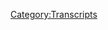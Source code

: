 {{DEFAULTSORT:
    #_TRANSCRIPT_0213:October 2, 2018
}}{{Transcript
    | title         = [[213: October 2, 2018]]
    | caption       = [https://knowledgefight.libsyn.com/knowledge-fight-october-2-2018 Listen to this episode on Libsyn]
    | episodeNumber = [[213: October 2, 2018|213]]
    | length        = 02:45:16
}}

{{MessageBox
    | header     = Warning: Bot Generated Content
    | text       = This transcript was automatically generated by transcription software and likely contains many mistakes and misattributions. Please check the audio for definitive quotes, attribution, and context.
    | image      = N3yvass4myg91.webp
    | imagewidth = 50px
    | id         = warning
}}

{{TranscriptBlock
    | name      = Unknown Speaker
    | timestamp = 00:00:00.000
    | text      = Andy in Kansas you're on the air. Thanks for holding
}}

{{TranscriptBlock
    | name      = Unknown Speaker
    | timestamp = 00:00:03.839
    | text      = Hello Alex, I'm a person color. I'm a huge fan. I love your work. I love you. Hey everybody. Welcome back to knowledge fight
}}

{{TranscriptBlock
    | name      = Unknown Speaker
    | timestamp = 00:00:09.560
    | text      = I'm Dan. I'm Jordan. We're a couple dudes like to sit around drink novelty beverages and talk a little bit about Alex Jones indeed
}}

{{TranscriptBlock
    | name      = Unknown Speaker
    | timestamp = 00:00:15.359
    | text      = We are Dan. Yes, sir. Dan. Hey, what was the last time you were at a Cubs game last time?
}}

{{TranscriptBlock
    | name      = Unknown Speaker
    | timestamp = 00:00:20.120
    | text      = I was at a Cubs game. I went with the great Bobby Budds. Oh, yeah
}}

{{TranscriptBlock
    | name      = Unknown Speaker
    | timestamp = 00:00:23.679
    | text      = That sounds right in Bobby Budds. Yeah. Yeah, he's taking me to two games. Uh-huh the Cubs the only two games I've gone to
}}

{{TranscriptBlock
    | name      = Unknown Speaker
    | timestamp = 00:00:30.559
    | text      = They've been a delight. We've gotten shit wasted. Yeah. Yeah, absolutely
}}

{{TranscriptBlock
    | name      = Unknown Speaker
    | timestamp = 00:00:34.520
    | text      = Budds is so fucking funny out in like social life. Let's happen like in the real world. Yeah. Yeah, he
}}

{{TranscriptBlock
    | name      = Unknown Speaker
    | timestamp = 00:00:41.240
    | text      = Which is a little bit of a knock
}}

{{TranscriptBlock
    | name      = Unknown Speaker
    | timestamp = 00:00:43.679
    | text      = He's very funny guy on Twitter
}}

{{TranscriptBlock
    | name      = Unknown Speaker
    | timestamp = 00:00:45.799
    | text      = he
}}

{{TranscriptBlock
    | name      = Unknown Speaker
    | timestamp = 00:00:47.799
    | text      = So he had this thing he had this bit that he kept doing where he was he kept accusing the guy who was selling beers
}}

{{TranscriptBlock
    | name      = Unknown Speaker
    | timestamp = 00:00:55.200
    | text      = Of hitting on him
}}

{{TranscriptBlock
    | name      = Unknown Speaker
    | timestamp = 00:00:56.920
    | text      = It was just like that progressively got worse as we got drunker. Yeah, I don't know man. It's a super fun time
}}

{{TranscriptBlock
    | name      = Unknown Speaker
    | timestamp = 00:01:03.299
    | text      = I know I don't care about baseball or the Cubs really at all. I know that's offensive to you. No, it's fine
}}

{{TranscriptBlock
    | name      = Unknown Speaker
    | timestamp = 00:01:08.400
    | text      = I always thought that go Cubs go is the stupidest fucking song in the world
}}

{{TranscriptBlock
    | name      = Unknown Speaker
    | timestamp = 00:01:12.319
    | text      = It's the worst but this game that we went to was the end of the regular season. Uh-huh
}}

{{TranscriptBlock
    | name      = Unknown Speaker
    | timestamp = 00:01:18.159
    | text      = The year the Cubs ended up winning the 2016. Yeah, so there was
}}

{{TranscriptBlock
    | name      = Unknown Speaker
    | timestamp = 00:01:23.280
    | text      = Electricity in the room. Oh, absolutely. It was like they won
}}

{{TranscriptBlock
    | name      = Unknown Speaker
    | timestamp = 00:01:26.760
    | text      = It was an exciting game as like the game is ending
}}

{{TranscriptBlock
    | name      = Unknown Speaker
    | timestamp = 00:01:30.219
    | text      = Everyone in the fucking stadium is singing go Cubs go and I found myself singing along. You can't help it. It was
}}

{{TranscriptBlock
    | name      = Unknown Speaker
    | timestamp = 00:01:35.799
    | text      = Infectious it is insane. Yeah, it really is. It's one of the times the worst song that every is like
}}

{{TranscriptBlock
    | name      = Unknown Speaker
    | timestamp = 00:01:42.079
    | text      = It's it's way worse than that. What's the dumb Boston one that done enough? Yeah
}}

{{TranscriptBlock
    | name      = Unknown Speaker
    | timestamp = 00:01:48.640
    | text      = It's way worse than that one
}}

{{TranscriptBlock
    | name      = Unknown Speaker
    | timestamp = 00:01:51.799
    | text      = It's somehow a lot better than that one too. I like Chelsea dagger as a fight song a little more, but it's still not great
}}

{{TranscriptBlock
    | name      = Unknown Speaker
    | timestamp = 00:01:58.560
    | text      = No, it's terrible
}}

{{TranscriptBlock
    | name      = Unknown Speaker
    | timestamp = 00:01:59.519
    | text      = But it was unlistenable
}}

{{TranscriptBlock
    | name      = Unknown Speaker
    | timestamp = 00:02:00.680
    | text      = It was that really interesting experience that I hadn't really had much of in my life of like really blending into the hole
}}

{{TranscriptBlock
    | name      = Unknown Speaker
    | timestamp = 00:02:06.840
    | text      = Yeah, like I became part of the stadium. You understand sports now. Yeah, I kind of got it
}}

{{TranscriptBlock
    | name      = Unknown Speaker
    | timestamp = 00:02:11.400
    | text      = But yeah, well that is important because we're recording this on Wednesday and last night
}}

{{TranscriptBlock
    | name      = Unknown Speaker
    | timestamp = 00:02:16.319
    | text      = They lost to the Rockies in their teen innings and are eliminated. So sorry about great. Sorry about that
}}

{{TranscriptBlock
    | name      = Unknown Speaker
    | timestamp = 00:02:25.080
    | text      = Two years ago, it's fine
}}

{{TranscriptBlock
    | name      = Unknown Speaker
    | timestamp = 00:02:26.639
    | text      = The only other time I tried to go to a Cubs game was when friends and New York comedians Ryan Beck and Kyle Ayers were both
}}

{{TranscriptBlock
    | name      = Unknown Speaker
    | timestamp = 00:02:33.000
    | text      = In town. Yeah, and we tried to go to a Cubs game. It got rained out
}}

{{TranscriptBlock
    | name      = Unknown Speaker
    | timestamp = 00:02:36.039
    | text      = So I spent like 25 bucks on beers just to have to leave. Yeah. Well now you know what it's like to be a Cubs fan
}}

{{TranscriptBlock
    | name      = Unknown Speaker
    | timestamp = 00:02:42.919
    | text      = Yeah, it was that was a bummer
}}

{{TranscriptBlock
    | name      = Unknown Speaker
    | timestamp = 00:02:44.759
    | text      = That was that's more like the experience that Cubs fans all love and share that is a bummer
}}

{{TranscriptBlock
    | name      = Unknown Speaker
    | timestamp = 00:02:49.960
    | text      = But what's not a bummer Jordan? What a couple of new donors
}}

{{TranscriptBlock
    | name      = Unknown Speaker
    | timestamp = 00:02:53.139
    | text      = I got a shout out to also this is a podcast where I know a lot about Alex James
}}

{{TranscriptBlock
    | name      = Unknown Speaker
    | timestamp = 00:02:56.580
    | text      = I only know what you tell me about there we go
}}

{{TranscriptBlock
    | name      = Unknown Speaker
    | timestamp = 00:02:58.300
    | text      = So I'd like to say first of all, thank you so much to someone who has just joined up with the team
}}

{{TranscriptBlock
    | name      = Unknown Speaker
    | timestamp = 00:03:03.699
    | text      = We're very excited about this. Thank you so much David. You are now a policy wonk. I'm a policy wonk. Thank you, David
}}

{{TranscriptBlock
    | name      = Unknown Speaker
    | timestamp = 00:03:09.860
    | text      = Thank you, David. You are a man after God's own heart indeed
}}

{{TranscriptBlock
    | name      = Unknown Speaker
    | timestamp = 00:03:13.819
    | text      = Also, I'd like to say thank you to someone else who's just joined up. We very much appreciate it
}}

{{TranscriptBlock
    | name      = Unknown Speaker
    | timestamp = 00:03:18.120
    | text      = Thank you so much Amy. You're now a policy wonk. I'm a policy wonk. Thank you Amy. Thanks, Amy man
}}

{{TranscriptBlock
    | name      = Unknown Speaker
    | timestamp = 00:03:24.180
    | text      = I don't think it's a me man. Are you sure it's not a me man if it is a me man
}}

{{TranscriptBlock
    | name      = Unknown Speaker
    | timestamp = 00:03:28.300
    | text      = I think she could have bumped it up a little hit your boy up
}}

{{TranscriptBlock
    | name      = Unknown Speaker
    | timestamp = 00:03:30.740
    | text      = Um, so we appreciate everybody
}}

{{TranscriptBlock
    | name      = Unknown Speaker
    | timestamp = 00:03:32.819
    | text      = Oh so very much and if you'd like to support the show and what we do you can do so by going to knowledge fight
}}

{{TranscriptBlock
    | name      = Unknown Speaker
    | timestamp = 00:03:37.219
    | text      = calm clicking that button that says support the show and
}}

{{TranscriptBlock
    | name      = Unknown Speaker
    | timestamp = 00:03:40.139
    | text      = Helping us out and look I made this sales pitch a couple episodes back and then I cut it out of the episode because I felt
}}

{{TranscriptBlock
    | name      = Unknown Speaker
    | timestamp = 00:03:45.979
    | text      = Fucking really gross about it. Oh, that's right. You did cut it out
}}

{{TranscriptBlock
    | name      = Unknown Speaker
    | timestamp = 00:03:49.120
    | text      = But if you want to support the show
}}

{{TranscriptBlock
    | name      = Unknown Speaker
    | timestamp = 00:03:50.740
    | text      = We would really appreciate it if you donate two bucks a month based on the number of episodes we put out
}}

{{TranscriptBlock
    | name      = Unknown Speaker
    | timestamp = 00:03:55.580
    | text      = That's like six cents an episode. I don't know what that means. I don't know if that's compelling but here's the deal
}}

{{TranscriptBlock
    | name      = Unknown Speaker
    | timestamp = 00:04:02.340
    | text      = More people supporting the show makes things much easier
}}

{{TranscriptBlock
    | name      = Unknown Speaker
    | timestamp = 00:04:05.139
    | text      = Not only just logistically and life wise but there's certain freedoms that I don't experience in my life
}}

{{TranscriptBlock
    | name      = Unknown Speaker
    | timestamp = 00:04:11.900
    | text      = Let's say because I like having all of your blood at all time, right? That's one of the things
}}

{{TranscriptBlock
    | name      = Unknown Speaker
    | timestamp = 00:04:17.980
    | text      = A lot of people enjoy all of their blood all the time
}}

{{TranscriptBlock
    | name      = Unknown Speaker
    | timestamp = 00:04:20.699
    | text      = You do not sir
}}

{{TranscriptBlock
    | name      = Unknown Speaker
    | timestamp = 00:04:21.819
    | text      = Another thing too is that like I've been sick and I can't go sell my blood because I'm sick
}}

{{TranscriptBlock
    | name      = Unknown Speaker
    | timestamp = 00:04:26.860
    | text      = I risk getting tons of people sick who are also in the the plasma center if I
}}

{{TranscriptBlock
    | name      = Unknown Speaker
    | timestamp = 00:04:32.939
    | text      = Irresponsibly go in there. So that's a real that's a freedom of my life
}}

{{TranscriptBlock
    | name      = Unknown Speaker
    | timestamp = 00:04:36.220
    | text      = That's taken away. And then the other one is I want to get more tattoos and I can't do that
}}

{{TranscriptBlock
    | name      = Unknown Speaker
    | timestamp = 00:04:40.379
    | text      = Yeah, no, I respect that. I'm uh, I'm on my like it's been almost a year and a half should get tattoos
}}

{{TranscriptBlock
    | name      = Unknown Speaker
    | timestamp = 00:04:46.660
    | text      = Mm-hmm. I don't know if we can do that. Let's get Alex Jones tattoos. No, we cannot let's get Roger Stone's ass with
}}

{{TranscriptBlock
    | name      = Unknown Speaker
    | timestamp = 00:04:53.779
    | text      = Nixon's tattoo on a new new
}}

{{TranscriptBlock
    | name      = Unknown Speaker
    | timestamp = 00:04:57.699
    | text      = But
}}

{{TranscriptBlock
    | name      = Unknown Speaker
    | timestamp = 00:04:59.139
    | text      = I don't know. I'm not here to I'm not gonna stop doing the show at any point just because I can't get tattoos
}}

{{TranscriptBlock
    | name      = Unknown Speaker
    | timestamp = 00:05:04.600
    | text      = All right, but there's things that I'd like to do and if you get is support the show and you like what we do
}}

{{TranscriptBlock
    | name      = Unknown Speaker
    | timestamp = 00:05:10.519
    | text      = Little bit any little bit helps and thank you to everybody who does support the show
}}

{{TranscriptBlock
    | name      = Unknown Speaker
    | timestamp = 00:05:14.699
    | text      = If you don't want to support the show financially and you just like listening to it fucking awesome. Yeah doing that. We appreciate that enough
}}

{{TranscriptBlock
    | name      = Unknown Speaker
    | timestamp = 00:05:21.759
    | text      = Yeah, once again, we all listen everything with all of our her in treaties to help us out at the end of the day
}}

{{TranscriptBlock
    | name      = Unknown Speaker
    | timestamp = 00:05:29.180
    | text      = it's like
}}

{{TranscriptBlock
    | name      = Unknown Speaker
    | timestamp = 00:05:30.680
    | text      = But if you don't it's fine worry, we're ashamed of needing and honestly there are better places to send money if you want to
}}

{{TranscriptBlock
    | name      = Unknown Speaker
    | timestamp = 00:05:37.319
    | text      = That's better. That's better. I Dan how dare you literacy campaigns what they can hear our show
}}

{{TranscriptBlock
    | name      = Unknown Speaker
    | timestamp = 00:05:44.439
    | text      = They don't need to learn how to read. That's exactly right
}}

{{TranscriptBlock
    | name      = Unknown Speaker
    | timestamp = 00:05:47.879
    | text      = 100% I agree with that
}}

{{TranscriptBlock
    | name      = Unknown Speaker
    | timestamp = 00:05:50.360
    | text      = So Jordan today we are in a situation
}}

{{TranscriptBlock
    | name      = Unknown Speaker
    | timestamp = 00:05:54.319
    | text      = Yeah after as is always the case whenever we have a really fun episode like we did on Wednesday
}}

{{TranscriptBlock
    | name      = Unknown Speaker
    | timestamp = 00:06:00.000
    | text      = We now have to have a bit of a bummer. Yeah. Yeah, of course today after our last episode you and I sat around
}}

{{TranscriptBlock
    | name      = Unknown Speaker
    | timestamp = 00:06:05.959
    | text      = We had a little bit of chat afterwards about the idea of like are we just abandoning the present in Alex Jones?
}}

{{TranscriptBlock
    | name      = Unknown Speaker
    | timestamp = 00:06:12.199
    | text      = And we both realize that that's not hard. It's outside of our job to do that
}}

{{TranscriptBlock
    | name      = Unknown Speaker
    | timestamp = 00:06:16.920
    | text      = Yeah, we have to talk about the present even if he's stupid and a MLM middle management sales guy
}}

{{TranscriptBlock
    | name      = Unknown Speaker
    | timestamp = 00:06:23.160
    | text      = Now even if he's publicly
}}

{{TranscriptBlock
    | name      = Unknown Speaker
    | timestamp = 00:06:25.160
    | text      = Deconstructing to a gross degree. We kind of still have to talk about the present or else
}}

{{TranscriptBlock
    | name      = Unknown Speaker
    | timestamp = 00:06:31.160
    | text      = We're kind of leaving part of the equation
}}

{{TranscriptBlock
    | name      = Unknown Speaker
    | timestamp = 00:06:34.279
    | text      = Unsolved. Yeah or unanswered and that would be Daryl. We'd be derelict in our duty
}}

{{TranscriptBlock
    | name      = Unknown Speaker
    | timestamp = 00:06:38.779
    | text      = And so today we would just forget what the present is as we constantly live in the past
}}

{{TranscriptBlock
    | name      = Unknown Speaker
    | timestamp = 00:06:43.680
    | text      = Like we would be like like we were in Futurama
}}

{{TranscriptBlock
    | name      = Unknown Speaker
    | timestamp = 00:06:48.240
    | text      = No, no, no can't do it
}}

{{TranscriptBlock
    | name      = Unknown Speaker
    | timestamp = 00:06:50.160
    | text      = You got to engage in the reality of the present which is an unending stream of shit being poured upon all of our faces
}}

{{TranscriptBlock
    | name      = Unknown Speaker
    | timestamp = 00:06:56.439
    | text      = All day every day with no chance of cessation. So today we're going over Tuesday October 2nd
}}

{{TranscriptBlock
    | name      = Unknown Speaker
    | timestamp = 00:07:04.000
    | text      = 2018 episode and I know I told you that I didn't want to
}}

{{TranscriptBlock
    | name      = Unknown Speaker
    | timestamp = 00:07:10.000
    | text      = Go to the present for some very legitimate reasons
}}

{{TranscriptBlock
    | name      = Unknown Speaker
    | timestamp = 00:07:13.720
    | text      = I could kind of predict what Alex was gonna be up to I was wrong
}}

{{TranscriptBlock
    | name      = Unknown Speaker
    | timestamp = 00:07:16.959
    | text      = Yeah, that tends to be how this show works. I was so fucking wrong
}}

{{TranscriptBlock
    | name      = Unknown Speaker
    | timestamp = 00:07:20.360
    | text      = We have known and listened to thousands upon thousands of hours of this asshole
}}

{{TranscriptBlock
    | name      = Unknown Speaker
    | timestamp = 00:07:25.360
    | text      = And how is it still wrong? I had I have no idea. No one would have predicted this
}}

{{TranscriptBlock
    | name      = Unknown Speaker
    | timestamp = 00:07:31.040
    | text      = All right. So today we're going to start and here is an out-of-context drop from today's show. I
}}

{{TranscriptBlock
    | name      = Unknown Speaker
    | timestamp = 00:07:36.319
    | text      = Don't claim Jack diddly
}}

{{TranscriptBlock
    | name      = Unknown Speaker
    | timestamp = 00:07:38.879
    | text      = squat I
}}

{{TranscriptBlock
    | name      = Unknown Speaker
    | timestamp = 00:07:40.439
    | text      = Don't know what's going on me neither, man
}}

{{TranscriptBlock
    | name      = Unknown Speaker
    | timestamp = 00:07:42.879
    | text      = Me neither. Me and Alex on the same page. But you always say you know what's going on. I have no idea what's going on. God damn it
}}

{{TranscriptBlock
    | name      = Unknown Speaker
    | timestamp = 00:07:49.519
    | text      = Also, it's really fun because I realized this in that drunken hotel interview where he's like, I don't know who did 9-eleven
}}

{{TranscriptBlock
    | name      = Unknown Speaker
    | timestamp = 00:07:55.120
    | text      = I have no idea. I was in the saudis. I recently watched some clips of him on Rogan's show and he's like
}}

{{TranscriptBlock
    | name      = Unknown Speaker
    | timestamp = 00:08:00.839
    | text      = I know all of who but I know everyone who did it. Yeah, of course. You fucking dick. He's 99% right all the time now admittedly
}}

{{TranscriptBlock
    | name      = Unknown Speaker
    | timestamp = 00:08:07.879
    | text      = He has no idea what's going on. But when he says he knows what's going on. He's 99% right
}}

{{TranscriptBlock
    | name      = Unknown Speaker
    | timestamp = 00:08:11.959
    | text      = He could be 99% right 99% of the time and technically be wrong every single time. It's possible. That is possible
}}

{{TranscriptBlock
    | name      = Unknown Speaker
    | timestamp = 00:08:18.759
    | text      = It's unlikely. Yeah, it's possible. That's what is that the gamblers fallacy. So that would just happen
}}

{{TranscriptBlock
    | name      = Unknown Speaker
    | timestamp = 00:08:23.160
    | text      = Yeah, so Jordan today we're going to start this October 2nd 2018 episode
}}

{{TranscriptBlock
    | name      = Unknown Speaker
    | timestamp = 00:08:28.399
    | text      = This is not going to be super fun. But some of it is going to be fucking hysterical. All right, here we go
}}

{{TranscriptBlock
    | name      = Unknown Speaker
    | timestamp = 00:08:34.519
    | text      = Let's jump in as Alex jumps in at the beginning of the broadcast
}}

{{TranscriptBlock
    | name      = Unknown Speaker
    | timestamp = 00:08:38.000
    | text      = 35 days until the most historic election in world history
}}

{{TranscriptBlock
    | name      = Unknown Speaker
    | timestamp = 00:08:42.159
    | text      = I know referendum on nationalism versus globalism human freedom in the Renaissance versus global
}}

{{TranscriptBlock
    | name      = Unknown Speaker
    | timestamp = 00:08:48.080
    | text      = Technocracy and the new dark age, you know, I rarely drop the ball big time. Nope
}}

{{TranscriptBlock
    | name      = Unknown Speaker
    | timestamp = 00:08:54.480
    | text      = But I have really really dropped the ball. I feel like we have 20 different examples of him saying this
}}

{{TranscriptBlock
    | name      = Unknown Speaker
    | timestamp = 00:09:00.000
    | text      = And I began to realize this over the weekend
}}

{{TranscriptBlock
    | name      = Unknown Speaker
    | timestamp = 00:09:04.480
    | text      = So I did a lot of research and by then a lot of other people had done research
}}

{{TranscriptBlock
    | name      = Unknown Speaker
    | timestamp = 00:09:10.879
    | text      = Cool
}}

{{TranscriptBlock
    | name      = Unknown Speaker
    | timestamp = 00:09:12.879
    | text      = And now we have all the documents. We have all the admissions. It's hiding in complete plain view
}}

{{TranscriptBlock
    | name      = Unknown Speaker
    | timestamp = 00:09:18.720
    | text      = What is and I'll talk about how I brought the ball. Tell me what it is and how important this ball dropping is
}}

{{TranscriptBlock
    | name      = Unknown Speaker
    | timestamp = 00:09:25.360
    | text      = We pick it back up right now. You fucking tease
}}

{{TranscriptBlock
    | name      = Unknown Speaker
    | timestamp = 00:09:27.919
    | text      = Because the ball's been fumbled but the other side hasn't got it yet. What ball? It's a big ball
}}

{{TranscriptBlock
    | name      = Unknown Speaker
    | timestamp = 00:09:31.679
    | text      = Got it yet. It's a big ball and I get this information out, but no wonder
}}

{{TranscriptBlock
    | name      = Unknown Speaker
    | timestamp = 00:09:37.000
    | text      = They don't want info wars on any social media are able to share information virally they think
}}

{{TranscriptBlock
    | name      = Unknown Speaker
    | timestamp = 00:09:42.279
    | text      = During this period because they're going to make a bunch of dirty moves the next 35 days. We've already seen it moves
}}

{{TranscriptBlock
    | name      = Unknown Speaker
    | timestamp = 00:09:50.279
    | text      = But the information we're going to cover when we come back is
}}

{{TranscriptBlock
    | name      = Unknown Speaker
    | timestamp = 00:09:53.399
    | text      = is am I so moodly, so stunning, that I just cannot even believe it.
}}

{{TranscriptBlock
    | name      = Unknown Speaker
    | timestamp = 00:10:04.919
    | text      = He can't even, Dan.
}}

{{TranscriptBlock
    | name      = Unknown Speaker
    | timestamp = 00:10:07.039
    | text      = That's great Alex Jones right there.
}}

{{TranscriptBlock
    | name      = Unknown Speaker
    | timestamp = 00:10:09.200
    | text      = He cannot.
}}

{{TranscriptBlock
    | name      = Unknown Speaker
    | timestamp = 00:10:10.200
    | text      = I have dropped the ball so bad.
}}

{{TranscriptBlock
    | name      = Unknown Speaker
    | timestamp = 00:10:12.940
    | text      = And let me tell you how bad I've dropped it, but only by picking it back up and showing
}}

{{TranscriptBlock
    | name      = Unknown Speaker
    | timestamp = 00:10:16.980
    | text      = you how amazing this fucking ball that I dropped is.
}}

{{TranscriptBlock
    | name      = Unknown Speaker
    | timestamp = 00:10:19.559
    | text      = Because the other side hasn't picked it up yet.
}}

{{TranscriptBlock
    | name      = Unknown Speaker
    | timestamp = 00:10:22.320
    | text      = So you have any idea what he's talking about?
}}

{{TranscriptBlock
    | name      = Unknown Speaker
    | timestamp = 00:10:23.799
    | text      = No fucking clue.
}}

{{TranscriptBlock
    | name      = Unknown Speaker
    | timestamp = 00:10:24.799
    | text      = It could be anything.
}}

{{TranscriptBlock
    | name      = Unknown Speaker
    | timestamp = 00:10:25.799
    | text      = It could literally be anything.
}}

{{TranscriptBlock
    | name      = Unknown Speaker
    | timestamp = 00:10:27.799
    | text      = These days, who fucking knows?
}}

{{TranscriptBlock
    | name      = Unknown Speaker
    | timestamp = 00:10:29.720
    | text      = No, I mean your first instinct is to be like, oh he's probably got something on Cavanaugh
}}

{{TranscriptBlock
    | name      = Unknown Speaker
    | timestamp = 00:10:33.240
    | text      = and you're like, well that would be too easy.
}}

{{TranscriptBlock
    | name      = Unknown Speaker
    | timestamp = 00:10:35.799
    | text      = It is Cavanaugh adjacent.
}}

{{TranscriptBlock
    | name      = Unknown Speaker
    | timestamp = 00:10:37.279
    | text      = It's Cavanaugh adjacent.
}}

{{TranscriptBlock
    | name      = Unknown Speaker
    | timestamp = 00:10:38.360
    | text      = It is.
}}

{{TranscriptBlock
    | name      = Unknown Speaker
    | timestamp = 00:10:39.360
    | text      = Alright.
}}

{{TranscriptBlock
    | name      = Unknown Speaker
    | timestamp = 00:10:40.360
    | text      = Alex is on some-
}}

{{TranscriptBlock
    | name      = Unknown Speaker
    | timestamp = 00:10:41.360
    | text      = Hold on.
}}

{{TranscriptBlock
    | name      = Unknown Speaker
    | timestamp = 00:10:42.360
    | text      = He believes Anita Hill.
}}

{{TranscriptBlock
    | name      = Unknown Speaker
    | timestamp = 00:10:43.360
    | text      = No.
}}

{{TranscriptBlock
    | name      = Unknown Speaker
    | timestamp = 00:10:44.360
    | text      = Oh no.
}}

{{TranscriptBlock
    | name      = Unknown Speaker
    | timestamp = 00:10:45.360
    | text      = Because that would be a huge dropping of the ball that he did pick it back, I mean-
}}

{{TranscriptBlock
    | name      = Unknown Speaker
    | timestamp = 00:10:48.559
    | text      = I think the other side's picked that one up by now.
}}

{{TranscriptBlock
    | name      = Unknown Speaker
    | timestamp = 00:10:49.960
    | text      = Well the other side did pick that one up.
}}

{{TranscriptBlock
    | name      = Unknown Speaker
    | timestamp = 00:10:51.600
    | text      = Okay.
}}

{{TranscriptBlock
    | name      = Unknown Speaker
    | timestamp = 00:10:52.600
    | text      = True.
}}

{{TranscriptBlock
    | name      = Unknown Speaker
    | timestamp = 00:10:53.600
    | text      = I mean this is related to Cavanaugh obviously, and Alex is on some crazy bullshit, and he
}}

{{TranscriptBlock
    | name      = Unknown Speaker
    | timestamp = 00:11:01.039
    | text      = has been for a bit.
}}

{{TranscriptBlock
    | name      = Unknown Speaker
    | timestamp = 00:11:03.720
    | text      = His narrative about it has been constantly evolving.
}}

{{TranscriptBlock
    | name      = Unknown Speaker
    | timestamp = 00:11:07.919
    | text      = He posted a story a couple days back about how she has travel pictures and that proves
}}

{{TranscriptBlock
    | name      = Unknown Speaker
    | timestamp = 00:11:12.720
    | text      = she's a liar and shit like that.
}}

{{TranscriptBlock
    | name      = Unknown Speaker
    | timestamp = 00:11:14.519
    | text      = Right, right, right.
}}

{{TranscriptBlock
    | name      = Unknown Speaker
    | timestamp = 00:11:15.519
    | text      = That whole nonsense.
}}

{{TranscriptBlock
    | name      = Unknown Speaker
    | timestamp = 00:11:16.519
    | text      = It's basically everything that she said that anybody is like, well maybe that's, if it's
}}

{{TranscriptBlock
    | name      = Unknown Speaker
    | timestamp = 00:11:21.799
    | text      = not all 100% true then that means that she's 100% lying about everything.
}}

{{TranscriptBlock
    | name      = Unknown Speaker
    | timestamp = 00:11:26.320
    | text      = He's basically gone like and amplified and exaggerated all of the conservative talking
}}

{{TranscriptBlock
    | name      = Unknown Speaker
    | timestamp = 00:11:31.080
    | text      = points about her.
}}

{{TranscriptBlock
    | name      = Unknown Speaker
    | timestamp = 00:11:33.320
    | text      = Yeah.
}}

{{TranscriptBlock
    | name      = Unknown Speaker
    | timestamp = 00:11:34.320
    | text      = That's hard to do.
}}

{{TranscriptBlock
    | name      = Unknown Speaker
    | timestamp = 00:11:35.320
    | text      = It is.
}}

{{TranscriptBlock
    | name      = Unknown Speaker
    | timestamp = 00:11:36.320
    | text      = They are really amping it up themselves.
}}

{{TranscriptBlock
    | name      = Unknown Speaker
    | timestamp = 00:11:38.159
    | text      = And my friend, when we get to what the ball he dropped is-
}}

{{TranscriptBlock
    | name      = Unknown Speaker
    | timestamp = 00:11:42.320
    | text      = Does he deliver?
}}

{{TranscriptBlock
    | name      = Unknown Speaker
    | timestamp = 00:11:43.320
    | text      = Oh man.
}}

{{TranscriptBlock
    | name      = Unknown Speaker
    | timestamp = 00:11:44.320
    | text      = Oh god damn it.
}}

{{TranscriptBlock
    | name      = Unknown Speaker
    | timestamp = 00:11:45.519
    | text      = This is what I'm saying.
}}

{{TranscriptBlock
    | name      = Unknown Speaker
    | timestamp = 00:11:46.519
    | text      = This is what I was talking about at the beginning of the episode.
}}

{{TranscriptBlock
    | name      = Unknown Speaker
    | timestamp = 00:11:48.460
    | text      = I predicted that Alex is going to be running interference for Cavanaugh.
}}

{{TranscriptBlock
    | name      = Unknown Speaker
    | timestamp = 00:11:53.240
    | text      = Yeah.
}}

{{TranscriptBlock
    | name      = Unknown Speaker
    | timestamp = 00:11:54.240
    | text      = And it wasn't going, I'm like, I don't need to go listen to that.
}}

{{TranscriptBlock
    | name      = Unknown Speaker
    | timestamp = 00:11:56.200
    | text      = It's not going to be interesting.
}}

{{TranscriptBlock
    | name      = Unknown Speaker
    | timestamp = 00:11:57.200
    | text      = I was so fucking wrong.
}}

{{TranscriptBlock
    | name      = Unknown Speaker
    | timestamp = 00:11:58.399
    | text      = Okay.
}}

{{TranscriptBlock
    | name      = Unknown Speaker
    | timestamp = 00:11:59.399
    | text      = His angle on this is unbelievable and he begins to get into it here.
}}

{{TranscriptBlock
    | name      = Unknown Speaker
    | timestamp = 00:12:04.399
    | text      = And thank god Michael Savage began to point this out last Friday because I've seen it-
}}

{{TranscriptBlock
    | name      = Unknown Speaker
    | timestamp = 00:12:07.679
    | text      = Yeah, we say that all the time.
}}

{{TranscriptBlock
    | name      = Unknown Speaker
    | timestamp = 00:12:11.980
    | text      = But for some reason I mainly focused on Ford's leftist background, donating 10 times to Hillary,
}}

{{TranscriptBlock
    | name      = Unknown Speaker
    | timestamp = 00:12:18.000
    | text      = 60 times to other leftists, how her story didn't add up, how there's new process, how
}}

{{TranscriptBlock
    | name      = Unknown Speaker
    | timestamp = 00:12:28.519
    | text      = your innocence will prove him guilty, you know, stuff that goes back to the Magna Carta.
}}

{{TranscriptBlock
    | name      = Unknown Speaker
    | timestamp = 00:12:31.559
    | text      = Right.
}}

{{TranscriptBlock
    | name      = Unknown Speaker
    | timestamp = 00:12:32.559
    | text      = For criminal trials.
}}

{{TranscriptBlock
    | name      = Unknown Speaker
    | timestamp = 00:12:33.759
    | text      = You know, for criminal trials, not for a job interview.
}}

{{TranscriptBlock
    | name      = Unknown Speaker
    | timestamp = 00:12:38.440
    | text      = I began to look at her CIA connections and it's not connections.
}}

{{TranscriptBlock
    | name      = Unknown Speaker
    | timestamp = 00:12:43.919
    | text      = It's like saying a cow out in the field has connections to cows.
}}

{{TranscriptBlock
    | name      = Unknown Speaker
    | timestamp = 00:12:49.440
    | text      = Or Hitler had connections to the Nazis or Apple's logo looks like an apple.
}}

{{TranscriptBlock
    | name      = Unknown Speaker
    | timestamp = 00:12:55.080
    | text      = So she's in the CIA.
}}

{{TranscriptBlock
    | name      = Unknown Speaker
    | timestamp = 00:12:57.440
    | text      = Well, if-
}}

{{TranscriptBlock
    | name      = Unknown Speaker
    | timestamp = 00:12:58.440
    | text      = No, no, no.
}}

{{TranscriptBlock
    | name      = Unknown Speaker
    | timestamp = 00:12:59.440
    | text      = Not that.
}}

{{TranscriptBlock
    | name      = Unknown Speaker
    | timestamp = 00:13:00.440
    | text      = She is the CIA.
}}

{{TranscriptBlock
    | name      = Unknown Speaker
    | timestamp = 00:13:01.440
    | text      = She's the head.
}}

{{TranscriptBlock
    | name      = Unknown Speaker
    | timestamp = 00:13:02.440
    | text      = She's the chancellor of the CIA.
}}

{{TranscriptBlock
    | name      = Unknown Speaker
    | timestamp = 00:13:05.080
    | text      = Or she is just the embodiment of the CIA.
}}

{{TranscriptBlock
    | name      = Unknown Speaker
    | timestamp = 00:13:07.700
    | text      = She's bad at metaphors.
}}

{{TranscriptBlock
    | name      = Unknown Speaker
    | timestamp = 00:13:08.960
    | text      = She's not good at metaphors.
}}

{{TranscriptBlock
    | name      = Unknown Speaker
    | timestamp = 00:13:10.120
    | text      = So that's the first part of it, but this is not at all where it ends.
}}

{{TranscriptBlock
    | name      = Unknown Speaker
    | timestamp = 00:13:17.559
    | text      = It's unbelievable.
}}

{{TranscriptBlock
    | name      = Unknown Speaker
    | timestamp = 00:13:18.559
    | text      = And it's not just CIA.
}}

{{TranscriptBlock
    | name      = Unknown Speaker
    | timestamp = 00:13:20.080
    | text      = I bet it's unbelievable.
}}

{{TranscriptBlock
    | name      = Unknown Speaker
    | timestamp = 00:13:21.220
    | text      = She co-authors top studies and is one of the head engineers in a giant mind control program
}}

{{TranscriptBlock
    | name      = Unknown Speaker
    | timestamp = 00:13:27.559
    | text      = that they admit is mind control.
}}

{{TranscriptBlock
    | name      = Unknown Speaker
    | timestamp = 00:13:30.000
    | text      = Okay.
}}

{{TranscriptBlock
    | name      = Unknown Speaker
    | timestamp = 00:13:31.000
    | text      = At Stanford.
}}

{{TranscriptBlock
    | name      = Unknown Speaker
    | timestamp = 00:13:32.000
    | text      = I'm listening.
}}

{{TranscriptBlock
    | name      = Unknown Speaker
    | timestamp = 00:13:34.519
    | text      = And then her father, grandfather, brother, brother-in-law all work in the same group
}}

{{TranscriptBlock
    | name      = Unknown Speaker
    | timestamp = 00:13:42.240
    | text      = of CIA offices that produced the fake Russiagate dossier.
}}

{{TranscriptBlock
    | name      = Unknown Speaker
    | timestamp = 00:13:46.279
    | text      = What?
}}

{{TranscriptBlock
    | name      = Unknown Speaker
    | timestamp = 00:13:47.279
    | text      = I mean, and then she's got the deep state lawyer of Andy McCabe.
}}

{{TranscriptBlock
    | name      = Unknown Speaker
    | timestamp = 00:13:50.120
    | text      = Wait, she's also Michael Steele?
}}

{{TranscriptBlock
    | name      = Unknown Speaker
    | timestamp = 00:13:52.480
    | text      = This is unbelievable that they would try something like this.
}}

{{TranscriptBlock
    | name      = Unknown Speaker
    | timestamp = 00:13:57.200
    | text      = Whoa.
}}

{{TranscriptBlock
    | name      = Unknown Speaker
    | timestamp = 00:13:58.200
    | text      = This is basically the Rosetta Stone.
}}

{{TranscriptBlock
    | name      = Unknown Speaker
    | timestamp = 00:13:59.200
    | text      = It's all the same team.
}}

{{TranscriptBlock
    | name      = Unknown Speaker
    | timestamp = 00:14:00.200
    | text      = It's the Rosetta Stone of everything.
}}

{{TranscriptBlock
    | name      = Unknown Speaker
    | timestamp = 00:14:02.360
    | text      = So because of her, because she's finally come forward, we now know that she is part of the
}}

{{TranscriptBlock
    | name      = Unknown Speaker
    | timestamp = 00:14:08.320
    | text      = team that set up the Steele dossier.
}}

{{TranscriptBlock
    | name      = Unknown Speaker
    | timestamp = 00:14:11.039
    | text      = She's part of the team that is behind the, I assume the Bay of Pigs.
}}

{{TranscriptBlock
    | name      = Unknown Speaker
    | timestamp = 00:14:16.399
    | text      = She's done it all.
}}

{{TranscriptBlock
    | name      = Unknown Speaker
    | timestamp = 00:14:17.399
    | text      = Well, her brother apparently worked at a law firm that may have represented Fusion GPS
}}

{{TranscriptBlock
    | name      = Unknown Speaker
    | timestamp = 00:14:21.720
    | text      = or been involved with them at some point.
}}

{{TranscriptBlock
    | name      = Unknown Speaker
    | timestamp = 00:14:24.279
    | text      = Oh, okay.
}}

{{TranscriptBlock
    | name      = Unknown Speaker
    | timestamp = 00:14:25.279
    | text      = Well then that's the smoking gun right there.
}}

{{TranscriptBlock
    | name      = Unknown Speaker
    | timestamp = 00:14:26.620
    | text      = That part I'm going to leave alone.
}}

{{TranscriptBlock
    | name      = Unknown Speaker
    | timestamp = 00:14:28.840
    | text      = Smoking gun.
}}

{{TranscriptBlock
    | name      = Unknown Speaker
    | timestamp = 00:14:29.840
    | text      = So as to her family being in the CIA, Which once again, Fusion is of course the
}}

{{TranscriptBlock
    | name      = Unknown Speaker
    | timestamp = 00:14:34.799
    | text      = CIA, right?
}}

{{TranscriptBlock
    | name      = Unknown Speaker
    | timestamp = 00:14:35.799
    | text      = Of course.
}}

{{TranscriptBlock
    | name      = Unknown Speaker
    | timestamp = 00:14:36.799
    | text      = Everybody's the CIA.
}}

{{TranscriptBlock
    | name      = Unknown Speaker
    | timestamp = 00:14:37.799
    | text      = It's definitely not.
}}

{{TranscriptBlock
    | name      = Unknown Speaker
    | timestamp = 00:14:38.799
    | text      = It's not a private enterprise.
}}

{{TranscriptBlock
    | name      = Unknown Speaker
    | timestamp = 00:14:39.799
    | text      = Everybody's the CIA.
}}

{{TranscriptBlock
    | name      = Unknown Speaker
    | timestamp = 00:14:40.799
    | text      = It's not like a firm that specifically does one thing.
}}

{{TranscriptBlock
    | name      = Unknown Speaker
    | timestamp = 00:14:43.679
    | text      = So in terms of her family being CIA, I don't know if that's true.
}}

{{TranscriptBlock
    | name      = Unknown Speaker
    | timestamp = 00:14:47.240
    | text      = I don't think that there's like a database I can just type someone's name into and it
}}

{{TranscriptBlock
    | name      = Unknown Speaker
    | timestamp = 00:14:50.600
    | text      = pops up.
}}

{{TranscriptBlock
    | name      = Unknown Speaker
    | timestamp = 00:14:51.600
    | text      = CIA.
}}

{{TranscriptBlock
    | name      = Unknown Speaker
    | timestamp = 00:14:52.600
    | text      = I don't think it works that way.
}}

{{TranscriptBlock
    | name      = Unknown Speaker
    | timestamp = 00:14:53.600
    | text      = But the only reason I even care about this is like, Alex, you say your dad's a CIA dentist.
}}

{{TranscriptBlock
    | name      = Unknown Speaker
    | timestamp = 00:14:58.399
    | text      = So like, hey, hold on, why are you throwing stones at somebody else for their family being
}}

{{TranscriptBlock
    | name      = Unknown Speaker
    | timestamp = 00:15:03.200
    | text      = in the...
}}

{{TranscriptBlock
    | name      = Unknown Speaker
    | timestamp = 00:15:04.200
    | text      = He's a patriot CIA dentist.
}}

{{TranscriptBlock
    | name      = Unknown Speaker
    | timestamp = 00:15:05.200
    | text      = Fair enough.
}}

{{TranscriptBlock
    | name      = Unknown Speaker
    | timestamp = 00:15:06.200
    | text      = He's not, he's not accusing anybody very credibly of assaulting them.
}}

{{TranscriptBlock
    | name      = Unknown Speaker
    | timestamp = 00:15:11.440
    | text      = And then...
}}

{{TranscriptBlock
    | name      = Unknown Speaker
    | timestamp = 00:15:12.440
    | text      = Because if he did, then it would obviously be true because his dad has totally assaulted
}}

{{TranscriptBlock
    | name      = Unknown Speaker
    | timestamp = 00:15:17.200
    | text      = somebody.
}}

{{TranscriptBlock
    | name      = Unknown Speaker
    | timestamp = 00:15:18.200
    | text      = He's a good version of the CIA dentists.
}}

{{TranscriptBlock
    | name      = Unknown Speaker
    | timestamp = 00:15:20.879
    | text      = So the other thing is like her lawyer is involved with McCabe.
}}

{{TranscriptBlock
    | name      = Unknown Speaker
    | timestamp = 00:15:25.120
    | text      = I also don't know if that's true.
}}

{{TranscriptBlock
    | name      = Unknown Speaker
    | timestamp = 00:15:26.600
    | text      = I don't care.
}}

{{TranscriptBlock
    | name      = Unknown Speaker
    | timestamp = 00:15:27.600
    | text      = Alex...
}}

{{TranscriptBlock
    | name      = Unknown Speaker
    | timestamp = 00:15:28.600
    | text      = Like banging?
}}

{{TranscriptBlock
    | name      = Unknown Speaker
    | timestamp = 00:15:29.600
    | text      = Alex, your lawyer represents the daily stormer.
}}

{{TranscriptBlock
    | name      = Unknown Speaker
    | timestamp = 00:15:32.759
    | text      = Like I don't think it's a problem that they do.
}}

{{TranscriptBlock
    | name      = Unknown Speaker
    | timestamp = 00:15:36.320
    | text      = I really don't.
}}

{{TranscriptBlock
    | name      = Unknown Speaker
    | timestamp = 00:15:37.320
    | text      = If it's free speech issues and they take on clients who are like disgusting to most people,
}}

{{TranscriptBlock
    | name      = Unknown Speaker
    | timestamp = 00:15:43.080
    | text      = they still deserve to have a lawyer and have like a day in court.
}}

{{TranscriptBlock
    | name      = Unknown Speaker
    | timestamp = 00:15:46.679
    | text      = Absolutely.
}}

{{TranscriptBlock
    | name      = Unknown Speaker
    | timestamp = 00:15:47.679
    | text      = That's part of the whole, well, let's be honest, that's part of the constitution that Trump
}}

{{TranscriptBlock
    | name      = Unknown Speaker
    | timestamp = 00:15:51.879
    | text      = is trying to get rid of.
}}

{{TranscriptBlock
    | name      = Unknown Speaker
    | timestamp = 00:15:52.879
    | text      = Fair enough.
}}

{{TranscriptBlock
    | name      = Unknown Speaker
    | timestamp = 00:15:53.879
    | text      = I don't think that like, just because you're a lawyer who has represented a Nazi makes
}}

{{TranscriptBlock
    | name      = Unknown Speaker
    | timestamp = 00:15:57.679
    | text      = you a Nazi.
}}

{{TranscriptBlock
    | name      = Unknown Speaker
    | timestamp = 00:15:58.679
    | text      = I don't think that version of association really works.
}}

{{TranscriptBlock
    | name      = Unknown Speaker
    | timestamp = 00:16:01.440
    | text      = Although...
}}

{{TranscriptBlock
    | name      = Unknown Speaker
    | timestamp = 00:16:02.440
    | text      = Yeah, the ACLU would be fucked if that were the case.
}}

{{TranscriptBlock
    | name      = Unknown Speaker
    | timestamp = 00:16:04.480
    | text      = Absolutely.
}}

{{TranscriptBlock
    | name      = Unknown Speaker
    | timestamp = 00:16:05.480
    | text      = Yeah.
}}

{{TranscriptBlock
    | name      = Unknown Speaker
    | timestamp = 00:16:06.480
    | text      = I think there are probably lawyers who are Nazis who represent Nazis.
}}

{{TranscriptBlock
    | name      = Unknown Speaker
    | timestamp = 00:16:08.600
    | text      = Oh yeah, yeah, yeah.
}}

{{TranscriptBlock
    | name      = Unknown Speaker
    | timestamp = 00:16:09.600
    | text      = Absolutely.
}}

{{TranscriptBlock
    | name      = Unknown Speaker
    | timestamp = 00:16:10.600
    | text      = It's not an equivalence.
}}

{{TranscriptBlock
    | name      = Unknown Speaker
    | timestamp = 00:16:11.600
    | text      = So I don't judge Alex for having a lawyer who also represents Nazis.
}}

{{TranscriptBlock
    | name      = Unknown Speaker
    | timestamp = 00:16:15.360
    | text      = I don't think that that...
}}

{{TranscriptBlock
    | name      = Unknown Speaker
    | timestamp = 00:16:16.600
    | text      = Frankly, I judge the Nazis for having a lawyer that also represents Alex.
}}

{{TranscriptBlock
    | name      = Unknown Speaker
    | timestamp = 00:16:21.500
    | text      = Let's face it.
}}

{{TranscriptBlock
    | name      = Unknown Speaker
    | timestamp = 00:16:22.500
    | text      = It kind of means that...
}}

{{TranscriptBlock
    | name      = Unknown Speaker
    | timestamp = 00:16:23.500
    | text      = He's a lawyer, man.
}}

{{TranscriptBlock
    | name      = Unknown Speaker
    | timestamp = 00:16:24.500
    | text      = It kind of means that lawyer is a little opportunistic.
}}

{{TranscriptBlock
    | name      = Unknown Speaker
    | timestamp = 00:16:26.720
    | text      = Have you seen the way he's represented Alex, guys, Nazis?
}}

{{TranscriptBlock
    | name      = Unknown Speaker
    | timestamp = 00:16:31.039
    | text      = You can do better.
}}

{{TranscriptBlock
    | name      = Unknown Speaker
    | timestamp = 00:16:32.320
    | text      = Right.
}}

{{TranscriptBlock
    | name      = Unknown Speaker
    | timestamp = 00:16:33.320
    | text      = So all of this is kind of thin, but she's involved in mind control experiments.
}}

{{TranscriptBlock
    | name      = Unknown Speaker
    | timestamp = 00:16:37.960
    | text      = Yes.
}}

{{TranscriptBlock
    | name      = Unknown Speaker
    | timestamp = 00:16:38.960
    | text      = That sounds right.
}}

{{TranscriptBlock
    | name      = Unknown Speaker
    | timestamp = 00:16:39.960
    | text      = She does have a PhD in psychology.
}}

{{TranscriptBlock
    | name      = Unknown Speaker
    | timestamp = 00:16:40.960
    | text      = We're going to leave that alone for now, but I promise we'll get back to it.
}}

{{TranscriptBlock
    | name      = Unknown Speaker
    | timestamp = 00:16:46.600
    | text      = Okay.
}}

{{TranscriptBlock
    | name      = Unknown Speaker
    | timestamp = 00:16:47.600
    | text      = I'm going to let Alex play himself out a little bit before we talk about the reality behind
}}

{{TranscriptBlock
    | name      = Unknown Speaker
    | timestamp = 00:16:51.159
    | text      = this.
}}

{{TranscriptBlock
    | name      = Unknown Speaker
    | timestamp = 00:16:52.159
    | text      = I'm not even going to try and pretend that he's right like I did on that video.
}}

{{TranscriptBlock
    | name      = Unknown Speaker
    | timestamp = 00:16:55.039
    | text      = Yeah, no.
}}

{{TranscriptBlock
    | name      = Unknown Speaker
    | timestamp = 00:16:56.039
    | text      = You made a valiant effort, but today's not the day.
}}

{{TranscriptBlock
    | name      = Unknown Speaker
    | timestamp = 00:16:58.279
    | text      = Oh man.
}}

{{TranscriptBlock
    | name      = Unknown Speaker
    | timestamp = 00:16:59.279
    | text      = Also, I regret that I didn't know this before we recorded that episode about Sophia Stewart,
}}

{{TranscriptBlock
    | name      = Unknown Speaker
    | timestamp = 00:17:05.000
    | text      = the lady who claimed to have written The Matrix and Terminator.
}}

{{TranscriptBlock
    | name      = Unknown Speaker
    | timestamp = 00:17:08.440
    | text      = I did some research into Red Ice Radio, this legitimate white supremacist radio show.
}}

{{TranscriptBlock
    | name      = Unknown Speaker
    | timestamp = 00:17:15.400
    | text      = Yes, legitimate.
}}

{{TranscriptBlock
    | name      = Unknown Speaker
    | timestamp = 00:17:16.400
    | text      = Because I realized...
}}

{{TranscriptBlock
    | name      = Unknown Speaker
    | timestamp = 00:17:17.400
    | text      = Wait.
}}

{{TranscriptBlock
    | name      = Unknown Speaker
    | timestamp = 00:17:18.400
    | text      = Do you mean it's legitimate white supremacist or it's a legitimate radio show?
}}

{{TranscriptBlock
    | name      = Unknown Speaker
    | timestamp = 00:17:21.279
    | text      = It's a legitimately white supremacist radio show.
}}

{{TranscriptBlock
    | name      = Unknown Speaker
    | timestamp = 00:17:23.559
    | text      = Okay.
}}

{{TranscriptBlock
    | name      = Unknown Speaker
    | timestamp = 00:17:24.559
    | text      = I was looking into it because I noticed that there were a number of Alex Jones' guests
}}

{{TranscriptBlock
    | name      = Unknown Speaker
    | timestamp = 00:17:27.880
    | text      = who have also been on there.
}}

{{TranscriptBlock
    | name      = Unknown Speaker
    | timestamp = 00:17:29.240
    | text      = I can't imagine.
}}

{{TranscriptBlock
    | name      = Unknown Speaker
    | timestamp = 00:17:30.240
    | text      = Why?
}}

{{TranscriptBlock
    | name      = Unknown Speaker
    | timestamp = 00:17:31.240
    | text      = A shocking number of them.
}}

{{TranscriptBlock
    | name      = Unknown Speaker
    | timestamp = 00:17:32.240
    | text      = What?
}}

{{TranscriptBlock
    | name      = Unknown Speaker
    | timestamp = 00:17:33.240
    | text      = Come on.
}}

{{TranscriptBlock
    | name      = Unknown Speaker
    | timestamp = 00:17:34.240
    | text      = For some reference, John Rappaport's been on there four times.
}}

{{TranscriptBlock
    | name      = Unknown Speaker
    | timestamp = 00:17:37.279
    | text      = That sounds low.
}}

{{TranscriptBlock
    | name      = Unknown Speaker
    | timestamp = 00:17:38.519
    | text      = Yeah, I know.
}}

{{TranscriptBlock
    | name      = Unknown Speaker
    | timestamp = 00:17:39.680
    | text      = But it's not...
}}

{{TranscriptBlock
    | name      = Unknown Speaker
    | timestamp = 00:17:40.680
    | text      = Or high?
}}

{{TranscriptBlock
    | name      = Unknown Speaker
    | timestamp = 00:17:41.680
    | text      = Why is John Rappaport...
}}

{{TranscriptBlock
    | name      = Unknown Speaker
    | timestamp = 00:17:42.680
    | text      = He's not leaving the house, of course.
}}

{{TranscriptBlock
    | name      = Unknown Speaker
    | timestamp = 00:17:43.680
    | text      = Probably not.
}}

{{TranscriptBlock
    | name      = Unknown Speaker
    | timestamp = 00:17:44.680
    | text      = He's in the attic.
}}

{{TranscriptBlock
    | name      = Unknown Speaker
    | timestamp = 00:17:45.680
    | text      = Okay, good.
}}

{{TranscriptBlock
    | name      = Unknown Speaker
    | timestamp = 00:17:46.680
    | text      = It's not a daily radio show though, so it's not like...
}}

{{TranscriptBlock
    | name      = Unknown Speaker
    | timestamp = 00:17:47.680
    | text      = Who cares?
}}

{{TranscriptBlock
    | name      = Unknown Speaker
    | timestamp = 00:17:48.680
    | text      = All right.
}}

{{TranscriptBlock
    | name      = Unknown Speaker
    | timestamp = 00:17:49.680
    | text      = So it was a...Sophia Stewart was also on there.
}}

{{TranscriptBlock
    | name      = Unknown Speaker
    | timestamp = 00:17:51.960
    | text      = So that's an interesting little wrinkle to her business.
}}

{{TranscriptBlock
    | name      = Unknown Speaker
    | timestamp = 00:17:56.400
    | text      = So now we get back to this.
}}

{{TranscriptBlock
    | name      = Unknown Speaker
    | timestamp = 00:17:59.259
    | text      = You can't get around that voodoo, dad.
}}

{{TranscriptBlock
    | name      = Unknown Speaker
    | timestamp = 00:18:01.119
    | text      = Can't do it.
}}

{{TranscriptBlock
    | name      = Unknown Speaker
    | timestamp = 00:18:02.240
    | text      = So we get back in and so Alex has levied the claim that Dr. Blasey Ford is involved in
}}

{{TranscriptBlock
    | name      = Unknown Speaker
    | timestamp = 00:18:09.960
    | text      = mind control experiments and turns out it's even worse than that.
}}

{{TranscriptBlock
    | name      = Unknown Speaker
    | timestamp = 00:18:15.059
    | text      = By the way, her specialty is implanting false memories.
}}

{{TranscriptBlock
    | name      = Unknown Speaker
    | timestamp = 00:18:18.799
    | text      = That's convenient.
}}

{{TranscriptBlock
    | name      = Unknown Speaker
    | timestamp = 00:18:19.799
    | text      = Oh, you're going to read the study with her name on it.
}}

{{TranscriptBlock
    | name      = Unknown Speaker
    | timestamp = 00:18:26.759
    | text      = God help us.
}}

{{TranscriptBlock
    | name      = Unknown Speaker
    | timestamp = 00:18:27.759
    | text      = You notice everybody accusing Kavanaugh of her psychology professors.
}}

{{TranscriptBlock
    | name      = Unknown Speaker
    | timestamp = 00:18:31.880
    | text      = Are you a Scientologist now?
}}

{{TranscriptBlock
    | name      = Unknown Speaker
    | timestamp = 00:18:35.019
    | text      = What is that?
}}

{{TranscriptBlock
    | name      = Unknown Speaker
    | timestamp = 00:18:36.019
    | text      = You notice all the enemies are psychologists.
}}

{{TranscriptBlock
    | name      = Unknown Speaker
    | timestamp = 00:18:39.799
    | text      = All right.
}}

{{TranscriptBlock
    | name      = Unknown Speaker
    | timestamp = 00:18:42.000
    | text      = Whatever.
}}

{{TranscriptBlock
    | name      = Unknown Speaker
    | timestamp = 00:18:43.559
    | text      = So I promise you we're going to get into exactly why this is all stupid and everything.
}}

{{TranscriptBlock
    | name      = Unknown Speaker
    | timestamp = 00:18:47.160
    | text      = But before we do, Alex, go...
}}

{{TranscriptBlock
    | name      = Unknown Speaker
    | timestamp = 00:18:49.119
    | text      = I think already we can start with her specialty is implanting false memories.
}}

{{TranscriptBlock
    | name      = Unknown Speaker
    | timestamp = 00:18:54.759
    | text      = Her specialty is not false memories.
}}

{{TranscriptBlock
    | name      = Unknown Speaker
    | timestamp = 00:18:58.039
    | text      = It is not anything other than the actual act of implanting false memories into a human
}}

{{TranscriptBlock
    | name      = Unknown Speaker
    | timestamp = 00:19:05.640
    | text      = being.
}}

{{TranscriptBlock
    | name      = Unknown Speaker
    | timestamp = 00:19:06.640
    | text      = Right.
}}

{{TranscriptBlock
    | name      = Unknown Speaker
    | timestamp = 00:19:07.640
    | text      = She's basically the movie Inception.
}}

{{TranscriptBlock
    | name      = Unknown Speaker
    | timestamp = 00:19:08.640
    | text      = Yeah.
}}

{{TranscriptBlock
    | name      = Unknown Speaker
    | timestamp = 00:19:09.640
    | text      = But in a person.
}}

{{TranscriptBlock
    | name      = Unknown Speaker
    | timestamp = 00:19:10.640
    | text      = Gotcha.
}}

{{TranscriptBlock
    | name      = Unknown Speaker
    | timestamp = 00:19:11.640
    | text      = So before we get to any of this, and Alex sort of tries to talk about this news story
}}

{{TranscriptBlock
    | name      = Unknown Speaker
    | timestamp = 00:19:16.579
    | text      = in heavy quotes, news story, he goes down a lot of really dumb roads.
}}

{{TranscriptBlock
    | name      = Unknown Speaker
    | timestamp = 00:19:21.099
    | text      = And this one's my favorite.
}}

{{TranscriptBlock
    | name      = Unknown Speaker
    | timestamp = 00:19:22.160
    | text      = I think you'll actually enjoy this one, too.
}}

{{TranscriptBlock
    | name      = Unknown Speaker
    | timestamp = 00:19:24.359
    | text      = It is Tuesday, the second day of October, two thousand and eighteen.
}}

{{TranscriptBlock
    | name      = Unknown Speaker
    | timestamp = 00:19:29.119
    | text      = I'm your host, Alex Jones.
}}

{{TranscriptBlock
    | name      = Unknown Speaker
    | timestamp = 00:19:30.119
    | text      = We are thirty five days out from the midterms that are obviously much bigger than just the
}}

{{TranscriptBlock
    | name      = Unknown Speaker
    | timestamp = 00:19:35.359
    | text      = midterms.
}}

{{TranscriptBlock
    | name      = Unknown Speaker
    | timestamp = 00:19:37.819
    | text      = I'm going to dive straight into the Brett Kavanaugh fiasco.
}}

{{TranscriptBlock
    | name      = Unknown Speaker
    | timestamp = 00:19:43.440
    | text      = I doubt it.
}}

{{TranscriptBlock
    | name      = Unknown Speaker
    | timestamp = 00:19:45.960
    | text      = And I'm not going to get into the latest Georgetown professors saying.
}}

{{TranscriptBlock
    | name      = Unknown Speaker
    | timestamp = 00:19:51.680
    | text      = That they want to.
}}

{{TranscriptBlock
    | name      = Unknown Speaker
    | timestamp = 00:19:57.359
    | text      = Kill Kavanaugh, attack Kavanaugh as it has and have his testicles cut off.
}}

{{TranscriptBlock
    | name      = Unknown Speaker
    | timestamp = 00:20:03.000
    | text      = Whoa.
}}

{{TranscriptBlock
    | name      = Unknown Speaker
    | timestamp = 00:20:04.000
    | text      = I'm gonna get to that later.
}}

{{TranscriptBlock
    | name      = Unknown Speaker
    | timestamp = 00:20:05.480
    | text      = I'm listening.
}}

{{TranscriptBlock
    | name      = Unknown Speaker
    | timestamp = 00:20:06.480
    | text      = Get to that later.
}}

{{TranscriptBlock
    | name      = Unknown Speaker
    | timestamp = 00:20:07.480
    | text      = I'm listening.
}}

{{TranscriptBlock
    | name      = Unknown Speaker
    | timestamp = 00:20:08.480
    | text      = I thought they would make you perk up.
}}

{{TranscriptBlock
    | name      = Unknown Speaker
    | timestamp = 00:20:10.480
    | text      = Look, I'm not saying I'm for it.
}}

{{TranscriptBlock
    | name      = Unknown Speaker
    | timestamp = 00:20:13.200
    | text      = I'm just saying if somebody were to come out and say that that's what we should do.
}}

{{TranscriptBlock
    | name      = Unknown Speaker
    | timestamp = 00:20:16.200
    | text      = I'm listening.
}}

{{TranscriptBlock
    | name      = Unknown Speaker
    | timestamp = 00:20:17.200
    | text      = There's a Georgetown professor who tweeted some stuff about how, like, you know, all
}}

{{TranscriptBlock
    | name      = Unknown Speaker
    | timestamp = 00:20:21.160
    | text      = of these these white men up here, these privileged white men who are in reinforcing the system
}}

{{TranscriptBlock
    | name      = Unknown Speaker
    | timestamp = 00:20:28.920
    | text      = that allows people to assault women.
}}

{{TranscriptBlock
    | name      = Unknown Speaker
    | timestamp = 00:20:31.799
    | text      = They deserve to be made to feel as uncomfortable as this makes survivors of assault.
}}

{{TranscriptBlock
    | name      = Unknown Speaker
    | timestamp = 00:20:37.119
    | text      = Oh, yeah.
}}

{{TranscriptBlock
    | name      = Unknown Speaker
    | timestamp = 00:20:38.119
    | text      = That was the point that you was making that you made it through flowery language, much
}}

{{TranscriptBlock
    | name      = Unknown Speaker
    | timestamp = 00:20:40.640
    | text      = like you might.
}}

{{TranscriptBlock
    | name      = Unknown Speaker
    | timestamp = 00:20:41.640
    | text      = Yeah, in terms of talking about how I'm liking this person so far, talking about how they
}}

{{TranscriptBlock
    | name      = Unknown Speaker
    | timestamp = 00:20:46.240
    | text      = deserve to have painful death.
}}

{{TranscriptBlock
    | name      = Unknown Speaker
    | timestamp = 00:20:48.359
    | text      = I'm thinking I'm thinking there's a there's an ally at Georgetown.
}}

{{TranscriptBlock
    | name      = Unknown Speaker
    | timestamp = 00:20:53.720
    | text      = She does talk about how they should be castrated.
}}

{{TranscriptBlock
    | name      = Unknown Speaker
    | timestamp = 00:20:55.240
    | text      = I think I got I think I got a friend.
}}

{{TranscriptBlock
    | name      = Unknown Speaker
    | timestamp = 00:20:57.079
    | text      = I think so.
}}

{{TranscriptBlock
    | name      = Unknown Speaker
    | timestamp = 00:20:58.079
    | text      = I think I got a friend.
}}

{{TranscriptBlock
    | name      = Unknown Speaker
    | timestamp = 00:20:59.079
    | text      = It's gonna be tough to reach out because I think she got kicked off Twitter for it.
}}

{{TranscriptBlock
    | name      = Unknown Speaker
    | timestamp = 00:21:01.960
    | text      = Oh, come on.
}}

{{TranscriptBlock
    | name      = Unknown Speaker
    | timestamp = 00:21:02.960
    | text      = Yeah.
}}

{{TranscriptBlock
    | name      = Unknown Speaker
    | timestamp = 00:21:03.960
    | text      = Well, whoa, whoa, whoa, whoa, whoa.
}}

{{TranscriptBlock
    | name      = Unknown Speaker
    | timestamp = 00:21:04.960
    | text      = What a prominent woman getting kicked off Twitter for saying something that is at the
}}

{{TranscriptBlock
    | name      = Unknown Speaker
    | timestamp = 00:21:11.400
    | text      = very least a response to a horrible injustice that is being committed by the people who
}}

{{TranscriptBlock
    | name      = Unknown Speaker
    | timestamp = 00:21:18.779
    | text      = are saying the shit on Twitter to her.
}}

{{TranscriptBlock
    | name      = Unknown Speaker
    | timestamp = 00:21:21.480
    | text      = Mm hmm.
}}

{{TranscriptBlock
    | name      = Unknown Speaker
    | timestamp = 00:21:22.480
    | text      = Odd.
}}

{{TranscriptBlock
    | name      = Unknown Speaker
    | timestamp = 00:21:23.480
    | text      = Weird.
}}

{{TranscriptBlock
    | name      = Unknown Speaker
    | timestamp = 00:21:24.480
    | text      = Odd, Dan.
}}

{{TranscriptBlock
    | name      = Unknown Speaker
    | timestamp = 00:21:25.480
    | text      = It's very weird.
}}

{{TranscriptBlock
    | name      = Unknown Speaker
    | timestamp = 00:21:26.480
    | text      = Justice is perfect.
}}

{{TranscriptBlock
    | name      = Unknown Speaker
    | timestamp = 00:21:28.359
    | text      = So I don't want to talk too much about that story.
}}

{{TranscriptBlock
    | name      = Unknown Speaker
    | timestamp = 00:21:30.039
    | text      = I just think it's really funny, though, his delivery, especially, if they want to cut
}}

{{TranscriptBlock
    | name      = Unknown Speaker
    | timestamp = 00:21:34.160
    | text      = ear balls.
}}

{{TranscriptBlock
    | name      = Unknown Speaker
    | timestamp = 00:21:35.160
    | text      = His balls off.
}}

{{TranscriptBlock
    | name      = Unknown Speaker
    | timestamp = 00:21:36.160
    | text      = I'm fine with that.
}}

{{TranscriptBlock
    | name      = Unknown Speaker
    | timestamp = 00:21:37.160
    | text      = I love it.
}}

{{TranscriptBlock
    | name      = Unknown Speaker
    | timestamp = 00:21:38.160
    | text      = I'm fine with it.
}}

{{TranscriptBlock
    | name      = Unknown Speaker
    | timestamp = 00:21:39.160
    | text      = But even if look, even if he didn't, I'm kind of for that for Supreme Court justices.
}}

{{TranscriptBlock
    | name      = Unknown Speaker
    | timestamp = 00:21:45.200
    | text      = You know what I mean?
}}

{{TranscriptBlock
    | name      = Unknown Speaker
    | timestamp = 00:21:46.200
    | text      = It'd be an interesting thing to do.
}}

{{TranscriptBlock
    | name      = Unknown Speaker
    | timestamp = 00:21:47.880
    | text      = You know, there should be a sacrifice of some sort.
}}

{{TranscriptBlock
    | name      = Unknown Speaker
    | timestamp = 00:21:50.680
    | text      = You want to have impartiality.
}}

{{TranscriptBlock
    | name      = Unknown Speaker
    | timestamp = 00:21:51.680
    | text      = You don't get balls.
}}

{{TranscriptBlock
    | name      = Unknown Speaker
    | timestamp = 00:21:52.680
    | text      = Well, I mean, then you'd have to take out the ovaries of the female Supreme Court justices.
}}

{{TranscriptBlock
    | name      = Unknown Speaker
    | timestamp = 00:21:57.000
    | text      = No hormones whatsoever.
}}

{{TranscriptBlock
    | name      = Unknown Speaker
    | timestamp = 00:21:59.000
    | text      = I want Supreme Box.
}}

{{TranscriptBlock
    | name      = Unknown Speaker
    | timestamp = 00:22:00.000
    | text      = I'm not talking about hormones necessarily, but it would be interesting to put on some
}}

{{TranscriptBlock
    | name      = Unknown Speaker
    | timestamp = 00:22:04.220
    | text      = sort of like you can't have kids if you're on the Supreme Court, because that would bias
}}

{{TranscriptBlock
    | name      = Unknown Speaker
    | timestamp = 00:22:08.920
    | text      = your opinion.
}}

{{TranscriptBlock
    | name      = Unknown Speaker
    | timestamp = 00:22:09.920
    | text      = Oh, absolutely.
}}

{{TranscriptBlock
    | name      = Unknown Speaker
    | timestamp = 00:22:10.920
    | text      = Future stuff.
}}

{{TranscriptBlock
    | name      = Unknown Speaker
    | timestamp = 00:22:11.920
    | text      = Oh, there's if you want.
}}

{{TranscriptBlock
    | name      = Unknown Speaker
    | timestamp = 00:22:13.759
    | text      = I'm not advocating for that, by the way, I'm just talking this through.
}}

{{TranscriptBlock
    | name      = Unknown Speaker
    | timestamp = 00:22:16.359
    | text      = Look, all I'm saying is that the the fantastic thing about what's going on right now is that
}}

{{TranscriptBlock
    | name      = Unknown Speaker
    | timestamp = 00:22:22.140
    | text      = it reveals the Supreme Court to be the sham that it has always been somewhat it is never
}}

{{TranscriptBlock
    | name      = Unknown Speaker
    | timestamp = 00:22:26.880
    | text      = been anything but this.
}}

{{TranscriptBlock
    | name      = Unknown Speaker
    | timestamp = 00:22:28.519
    | text      = And we're all any any pretense that anybody has ever had of like, oh, well, these are
}}

{{TranscriptBlock
    | name      = Unknown Speaker
    | timestamp = 00:22:32.779
    | text      = impartial justices.
}}

{{TranscriptBlock
    | name      = Unknown Speaker
    | timestamp = 00:22:34.240
    | text      = All they need to do is look at this now and be like, oh, no, that's full of shit.
}}

{{TranscriptBlock
    | name      = Unknown Speaker
    | timestamp = 00:22:38.299
    | text      = And it always has been nice.
}}

{{TranscriptBlock
    | name      = Unknown Speaker
    | timestamp = 00:22:40.680
    | text      = You assume that it has, especially like in earlier times.
}}

{{TranscriptBlock
    | name      = Unknown Speaker
    | timestamp = 00:22:44.119
    | text      = Oh, man.
}}

{{TranscriptBlock
    | name      = Unknown Speaker
    | timestamp = 00:22:45.119
    | text      = History.
}}

{{TranscriptBlock
    | name      = Unknown Speaker
    | timestamp = 00:22:46.119
    | text      = It was like what?
}}

{{TranscriptBlock
    | name      = Unknown Speaker
    | timestamp = 00:22:47.119
    | text      = There was like 20 years where the Supreme Court wasn't awful, maybe where the Supreme
}}

{{TranscriptBlock
    | name      = Unknown Speaker
    | timestamp = 00:22:51.059
    | text      = Court wasn't just like, I really I get your argument, but I'm I'm still not convinced
}}

{{TranscriptBlock
    | name      = Unknown Speaker
    | timestamp = 00:22:55.799
    | text      = that black people are people.
}}

{{TranscriptBlock
    | name      = Unknown Speaker
    | timestamp = 00:22:56.920
    | text      = Right, right.
}}

{{TranscriptBlock
    | name      = Unknown Speaker
    | timestamp = 00:22:57.920
    | text      = That was a tough time for that was a tough time, tough time for everybody.
}}

{{TranscriptBlock
    | name      = Unknown Speaker
    | timestamp = 00:23:02.640
    | text      = So here's the deal.
}}

{{TranscriptBlock
    | name      = Unknown Speaker
    | timestamp = 00:23:05.660
    | text      = I'm not telling you the truth about this story yet.
}}

{{TranscriptBlock
    | name      = Unknown Speaker
    | timestamp = 00:23:08.599
    | text      = But part of that is because at this point in the show, we're maybe like 20 minutes into
}}

{{TranscriptBlock
    | name      = Unknown Speaker
    | timestamp = 00:23:12.720
    | text      = Alex's episode, maybe a little bit less than that.
}}

{{TranscriptBlock
    | name      = Unknown Speaker
    | timestamp = 00:23:15.619
    | text      = But Alex realizes on air that he hasn't read the story either.
}}

{{TranscriptBlock
    | name      = Unknown Speaker
    | timestamp = 00:23:20.200
    | text      = Like, he doesn't actually, of course, of course not.
}}

{{TranscriptBlock
    | name      = Unknown Speaker
    | timestamp = 00:23:25.240
    | text      = He doesn't realize he realizes in the middle of talking about stuff that he needs more
}}

{{TranscriptBlock
    | name      = Unknown Speaker
    | timestamp = 00:23:31.140
    | text      = context than the headline.
}}

{{TranscriptBlock
    | name      = Unknown Speaker
    | timestamp = 00:23:33.299
    | text      = And he doesn't have it right.
}}

{{TranscriptBlock
    | name      = Unknown Speaker
    | timestamp = 00:23:34.799
    | text      = He just knows brain control, mind control programs, right.
}}

{{TranscriptBlock
    | name      = Unknown Speaker
    | timestamp = 00:23:39.160
    | text      = She implants memories or whatever.
}}

{{TranscriptBlock
    | name      = Unknown Speaker
    | timestamp = 00:23:40.759
    | text      = He got like the bullet points or whatever, but he can't he can't do it.
}}

{{TranscriptBlock
    | name      = Unknown Speaker
    | timestamp = 00:23:44.279
    | text      = And he realizes this is too important of a story for me.
}}

{{TranscriptBlock
    | name      = Unknown Speaker
    | timestamp = 00:23:46.839
    | text      = I should probably skim this thing.
}}

{{TranscriptBlock
    | name      = Unknown Speaker
    | timestamp = 00:23:48.900
    | text      = So he fakes being too emotional to be on air as he does.
}}

{{TranscriptBlock
    | name      = Unknown Speaker
    | timestamp = 00:23:52.279
    | text      = No shit.
}}

{{TranscriptBlock
    | name      = Unknown Speaker
    | timestamp = 00:23:53.279
    | text      = Very regularly.
}}

{{TranscriptBlock
    | name      = Unknown Speaker
    | timestamp = 00:23:54.279
    | text      = This is pretty funny.
}}

{{TranscriptBlock
    | name      = Unknown Speaker
    | timestamp = 00:23:55.279
    | text      = Oh, and surprise, surprise, long pause, long pause.
}}

{{TranscriptBlock
    | name      = Unknown Speaker
    | timestamp = 00:24:02.720
    | text      = I never learned how to read.
}}

{{TranscriptBlock
    | name      = Unknown Speaker
    | timestamp = 00:24:07.000
    | text      = And you look deeply into it, stretch it, hiding in plain view, in plain view, the most incredible
}}

{{TranscriptBlock
    | name      = Unknown Speaker
    | timestamp = 00:24:15.920
    | text      = information is right there in front of us.
}}

{{TranscriptBlock
    | name      = Unknown Speaker
    | timestamp = 00:24:23.500
    | text      = And the fact that they would try something like this is the most outrageous crap I have
}}

{{TranscriptBlock
    | name      = Unknown Speaker
    | timestamp = 00:24:31.759
    | text      = ever seen, period.
}}

{{TranscriptBlock
    | name      = Unknown Speaker
    | timestamp = 00:24:34.640
    | text      = Outraged.
}}

{{TranscriptBlock
    | name      = Unknown Speaker
    | timestamp = 00:24:35.920
    | text      = Tell us what they've been trying to do.
}}

{{TranscriptBlock
    | name      = Unknown Speaker
    | timestamp = 00:24:37.400
    | text      = In fact, it's so stunning.
}}

{{TranscriptBlock
    | name      = Unknown Speaker
    | timestamp = 00:24:38.400
    | text      = I can't even be on air right now.
}}

{{TranscriptBlock
    | name      = Unknown Speaker
    | timestamp = 00:24:39.400
    | text      = I'm gonna have to go off air.
}}

{{TranscriptBlock
    | name      = Unknown Speaker
    | timestamp = 00:24:40.400
    | text      = Seriously, I'm not doing this for dramatic purposes.
}}

{{TranscriptBlock
    | name      = Unknown Speaker
    | timestamp = 00:24:42.640
    | text      = I'm going to have to compose myself for practical purposes and I will document cam shots when
}}

{{TranscriptBlock
    | name      = Unknown Speaker
    | timestamp = 00:24:47.279
    | text      = I do it.
}}

{{TranscriptBlock
    | name      = Unknown Speaker
    | timestamp = 00:24:48.279
    | text      = So I am going to go off air at this point and I'm going to come back in the next segment
}}

{{TranscriptBlock
    | name      = Unknown Speaker
    | timestamp = 00:24:52.960
    | text      = and I'm going to do my very, very best to be on air.
}}

{{TranscriptBlock
    | name      = Unknown Speaker
    | timestamp = 00:24:55.640
    | text      = Good luck.
}}

{{TranscriptBlock
    | name      = Unknown Speaker
    | timestamp = 00:24:56.640
    | text      = So he goes off air in place.
}}

{{TranscriptBlock
    | name      = Unknown Speaker
    | timestamp = 00:24:58.119
    | text      = How long is he off air for?
}}

{{TranscriptBlock
    | name      = Unknown Speaker
    | timestamp = 00:24:59.559
    | text      = Like 10 minutes or something like that.
}}

{{TranscriptBlock
    | name      = Unknown Speaker
    | timestamp = 00:25:00.839
    | text      = He plays some special reports, goes to commercial and shit, and he comes back and it appears
}}

{{TranscriptBlock
    | name      = Unknown Speaker
    | timestamp = 00:25:06.079
    | text      = that most of what he's prepared is not so much stuff about this story, although he's
}}

{{TranscriptBlock
    | name      = Unknown Speaker
    | timestamp = 00:25:10.599
    | text      = gotten a couple more beats.
}}

{{TranscriptBlock
    | name      = Unknown Speaker
    | timestamp = 00:25:13.200
    | text      = What he's done is he's gone and wrangled articles about the Unabomber, MK Ultra, James Holmes,
}}

{{TranscriptBlock
    | name      = Unknown Speaker
    | timestamp = 00:25:20.839
    | text      = the Aurora shooter, and that's about it.
}}

{{TranscriptBlock
    | name      = Unknown Speaker
    | timestamp = 00:25:25.000
    | text      = So he comes back on air and gives a little lecture about MK Ultra.
}}

{{TranscriptBlock
    | name      = Unknown Speaker
    | timestamp = 00:25:28.799
    | text      = So he quite literally went back into his office, found his cauldron, said double, double toil
}}

{{TranscriptBlock
    | name      = Unknown Speaker
    | timestamp = 00:25:36.799
    | text      = and trouble around it, and then here we are.
}}

{{TranscriptBlock
    | name      = Unknown Speaker
    | timestamp = 00:25:39.240
    | text      = I would say that that's one possibility.
}}

{{TranscriptBlock
    | name      = Unknown Speaker
    | timestamp = 00:25:41.279
    | text      = More likely he just went to his office, found that little wall mount that says in case of
}}

{{TranscriptBlock
    | name      = Unknown Speaker
    | timestamp = 00:25:46.640
    | text      = emergency break glass, took a ball peen hammer and got out the MK Ultra stories and went
}}

{{TranscriptBlock
    | name      = Unknown Speaker
    | timestamp = 00:25:52.359
    | text      = back on air.
}}

{{TranscriptBlock
    | name      = Unknown Speaker
    | timestamp = 00:25:53.599
    | text      = That's my theory.
}}

{{TranscriptBlock
    | name      = Unknown Speaker
    | timestamp = 00:25:54.599
    | text      = But he comes back and now the story is a little bit more robust.
}}

{{TranscriptBlock
    | name      = Unknown Speaker
    | timestamp = 00:25:57.920
    | text      = He can talk about it a little more and he has this basis of the Unabomber and James
}}

{{TranscriptBlock
    | name      = Unknown Speaker
    | timestamp = 00:26:03.519
    | text      = Holmes in order to weave into the idea that she's running a mind control operation.
}}

{{TranscriptBlock
    | name      = Unknown Speaker
    | timestamp = 00:26:11.200
    | text      = I'm going to say this way ahead of time.
}}

{{TranscriptBlock
    | name      = Unknown Speaker
    | timestamp = 00:26:14.200
    | text      = I think Alex could get sued for this.
}}

{{TranscriptBlock
    | name      = Unknown Speaker
    | timestamp = 00:26:16.960
    | text      = I think this is libel.
}}

{{TranscriptBlock
    | name      = Unknown Speaker
    | timestamp = 00:26:18.339
    | text      = That's fast.
}}

{{TranscriptBlock
    | name      = Unknown Speaker
    | timestamp = 00:26:19.339
    | text      = I am not a lawyer.
}}

{{TranscriptBlock
    | name      = Unknown Speaker
    | timestamp = 00:26:20.339
    | text      = I don't know exactly, but if I were Dr. Ford, I would sue the shit out of Alex Jones for
}}

{{TranscriptBlock
    | name      = Unknown Speaker
    | timestamp = 00:26:24.880
    | text      = this.
}}

{{TranscriptBlock
    | name      = Unknown Speaker
    | timestamp = 00:26:25.880
    | text      = He is absolutely lying about her and it is dead to rights libel.
}}

{{TranscriptBlock
    | name      = Unknown Speaker
    | timestamp = 00:26:30.440
    | text      = If the lawyer for the Daily Stormer isn't listening to this.
}}

{{TranscriptBlock
    | name      = Unknown Speaker
    | timestamp = 00:26:35.079
    | text      = Guess what?
}}

{{TranscriptBlock
    | name      = Unknown Speaker
    | timestamp = 00:26:36.079
    | text      = He's on this episode.
}}

{{TranscriptBlock
    | name      = Unknown Speaker
    | timestamp = 00:26:37.079
    | text      = What?
}}

{{TranscriptBlock
    | name      = Unknown Speaker
    | timestamp = 00:26:38.079
    | text      = He shows up later in this episode.
}}

{{TranscriptBlock
    | name      = Unknown Speaker
    | timestamp = 00:26:41.079
    | text      = Of course, of course he does because he heard it in the ether.
}}

{{TranscriptBlock
    | name      = Unknown Speaker
    | timestamp = 00:26:46.400
    | text      = He was just like, oh shit, billable hours are coming.
}}

{{TranscriptBlock
    | name      = Unknown Speaker
    | timestamp = 00:26:49.000
    | text      = I got to be there.
}}

{{TranscriptBlock
    | name      = Unknown Speaker
    | timestamp = 00:26:50.000
    | text      = I got to be there.
}}

{{TranscriptBlock
    | name      = Unknown Speaker
    | timestamp = 00:26:51.000
    | text      = Billable hours, billable hours.
}}

{{TranscriptBlock
    | name      = Unknown Speaker
    | timestamp = 00:26:53.000
    | text      = Like I don't, again, if I were her, I probably wouldn't sue him just because of the difficulty
}}

{{TranscriptBlock
    | name      = Unknown Speaker
    | timestamp = 00:26:59.319
    | text      = and how much of a burdensome process it would be.
}}

{{TranscriptBlock
    | name      = Unknown Speaker
    | timestamp = 00:27:02.720
    | text      = But I think she has grounds to sue and we'll see as this goes along.
}}

{{TranscriptBlock
    | name      = Unknown Speaker
    | timestamp = 00:27:07.240
    | text      = Now get ready for this.
}}

{{TranscriptBlock
    | name      = Unknown Speaker
    | timestamp = 00:27:10.000
    | text      = I knew that Dr. Ford's grandfather, father, brother and brother-in-law all worked high
}}

{{TranscriptBlock
    | name      = Unknown Speaker
    | timestamp = 00:27:18.059
    | text      = level CIA.
}}

{{TranscriptBlock
    | name      = Unknown Speaker
    | timestamp = 00:27:19.059
    | text      = Harrison, Harrison the second, Harrison Jr.
}}

{{TranscriptBlock
    | name      = Unknown Speaker
    | timestamp = 00:27:21.059
    | text      = That's part of the psychology professors.
}}

{{TranscriptBlock
    | name      = Unknown Speaker
    | timestamp = 00:27:23.119
    | text      = Then it came out that she ran recruiting programs at Stanford and one other college.
}}

{{TranscriptBlock
    | name      = Unknown Speaker
    | timestamp = 00:27:29.599
    | text      = She was involved in the recruiting.
}}

{{TranscriptBlock
    | name      = Unknown Speaker
    | timestamp = 00:27:31.440
    | text      = Can't prove that.
}}

{{TranscriptBlock
    | name      = Unknown Speaker
    | timestamp = 00:27:33.960
    | text      = Then it got even worse.
}}

{{TranscriptBlock
    | name      = Unknown Speaker
    | timestamp = 00:27:34.960
    | text      = How did it get worse?
}}

{{TranscriptBlock
    | name      = Unknown Speaker
    | timestamp = 00:27:38.680
    | text      = I saw a media matters article over the weekend attempting to debunk it and it went ahead
}}

{{TranscriptBlock
    | name      = Unknown Speaker
    | timestamp = 00:27:42.920
    | text      = and admitted it all and more and said, and how dare them?
}}

{{TranscriptBlock
    | name      = Unknown Speaker
    | timestamp = 00:27:48.119
    | text      = Yeah, she was in some programs to help people forget memories or have new false memories.
}}

{{TranscriptBlock
    | name      = Unknown Speaker
    | timestamp = 00:27:53.039
    | text      = There were several articles and I went and read the study she wrote and ladies and gentlemen.
}}

{{TranscriptBlock
    | name      = Unknown Speaker
    | timestamp = 00:28:00.240
    | text      = Murder she wrote.
}}

{{TranscriptBlock
    | name      = Unknown Speaker
    | timestamp = 00:28:02.880
    | text      = Turns out she co-authored and headed up major classic MK ultra style mind control programs.
}}

{{TranscriptBlock
    | name      = Unknown Speaker
    | timestamp = 00:28:14.980
    | text      = We're talking erasing memories, implanting false memories, programming people openly
}}

{{TranscriptBlock
    | name      = Unknown Speaker
    | timestamp = 00:28:22.279
    | text      = at Stanford.
}}

{{TranscriptBlock
    | name      = Unknown Speaker
    | timestamp = 00:28:23.279
    | text      = I'm going to get into the actual program, show TV viewers the actual document.
}}

{{TranscriptBlock
    | name      = Unknown Speaker
    | timestamp = 00:28:27.759
    | text      = We've posted it on info wars.com.
}}

{{TranscriptBlock
    | name      = Unknown Speaker
    | timestamp = 00:28:30.960
    | text      = Mike Adams has done an excellent job of naturalnews.com breaking it down, but I read this last night
}}

{{TranscriptBlock
    | name      = Unknown Speaker
    | timestamp = 00:28:36.440
    | text      = when he sent it to me and got physically ill because I already knew all about this.
}}

{{TranscriptBlock
    | name      = Unknown Speaker
    | timestamp = 00:28:42.119
    | text      = I was upset at my stomach.
}}

{{TranscriptBlock
    | name      = Unknown Speaker
    | timestamp = 00:28:47.079
    | text      = Because he already knew all about it.
}}

{{TranscriptBlock
    | name      = Unknown Speaker
    | timestamp = 00:28:48.720
    | text      = Sure.
}}

{{TranscriptBlock
    | name      = Unknown Speaker
    | timestamp = 00:28:49.720
    | text      = Makes him sick.
}}

{{TranscriptBlock
    | name      = Unknown Speaker
    | timestamp = 00:28:50.720
    | text      = Sure.
}}

{{TranscriptBlock
    | name      = Unknown Speaker
    | timestamp = 00:28:51.720
    | text      = But you heard there at the end there, I think one of the very important pieces that just
}}

{{TranscriptBlock
    | name      = Unknown Speaker
    | timestamp = 00:28:53.960
    | text      = might slide under the rug to most people, but it's that Mike Adams, the health ranger
}}

{{TranscriptBlock
    | name      = Unknown Speaker
    | timestamp = 00:28:59.759
    | text      = is the one who wrote this story.
}}

{{TranscriptBlock
    | name      = Unknown Speaker
    | timestamp = 00:29:01.839
    | text      = So Mike Adams over at natural news is Alex's source for all this, which I mean, it's basically
}}

{{TranscriptBlock
    | name      = Unknown Speaker
    | timestamp = 00:29:07.500
    | text      = the equivalent of Paul Joseph Watson having written the article or something like that.
}}

{{TranscriptBlock
    | name      = Unknown Speaker
    | timestamp = 00:29:11.140
    | text      = He may as well be an employee of Alex.
}}

{{TranscriptBlock
    | name      = Unknown Speaker
    | timestamp = 00:29:12.720
    | text      = He's the 9-11 blogger of health.
}}

{{TranscriptBlock
    | name      = Unknown Speaker
    | timestamp = 00:29:14.480
    | text      = Exactly.
}}

{{TranscriptBlock
    | name      = Unknown Speaker
    | timestamp = 00:29:15.480
    | text      = I mean, his site is just a bullshit conspiracy health site.
}}

{{TranscriptBlock
    | name      = Unknown Speaker
    | timestamp = 00:29:18.460
    | text      = It's nonsense.
}}

{{TranscriptBlock
    | name      = Unknown Speaker
    | timestamp = 00:29:19.460
    | text      = Yeah.
}}

{{TranscriptBlock
    | name      = Unknown Speaker
    | timestamp = 00:29:20.460
    | text      = He's apparently super rich and I think a large part of it is...
}}

{{TranscriptBlock
    | name      = Unknown Speaker
    | timestamp = 00:29:23.799
    | text      = God damn it.
}}

{{TranscriptBlock
    | name      = Unknown Speaker
    | timestamp = 00:29:24.799
    | text      = These guys always are.
}}

{{TranscriptBlock
    | name      = Unknown Speaker
    | timestamp = 00:29:25.799
    | text      = But I think one of the things that he does is he makes a lot of websites with like really
}}

{{TranscriptBlock
    | name      = Unknown Speaker
    | timestamp = 00:29:29.440
    | text      = good URLs and good SEO kind of management and then sells advertising on them.
}}

{{TranscriptBlock
    | name      = Unknown Speaker
    | timestamp = 00:29:34.680
    | text      = So I think he has a network.
}}

{{TranscriptBlock
    | name      = Unknown Speaker
    | timestamp = 00:29:36.039
    | text      = This is what I understand.
}}

{{TranscriptBlock
    | name      = Unknown Speaker
    | timestamp = 00:29:37.039
    | text      = I haven't fully looked into it, but from what I understand, he has like tons of URLs that
}}

{{TranscriptBlock
    | name      = Unknown Speaker
    | timestamp = 00:29:41.200
    | text      = are perfectly marketed for specific searches and so he just makes tons of money from the
}}

{{TranscriptBlock
    | name      = Unknown Speaker
    | timestamp = 00:29:46.200
    | text      = ads on those websites, which you can't hate that hustle necessarily.
}}

{{TranscriptBlock
    | name      = Unknown Speaker
    | timestamp = 00:29:50.559
    | text      = That's a good game if you can run it.
}}

{{TranscriptBlock
    | name      = Unknown Speaker
    | timestamp = 00:29:51.819
    | text      = But I dislike it in terms of like one of the main ones being this site that puts out disinformation
}}

{{TranscriptBlock
    | name      = Unknown Speaker
    | timestamp = 00:29:57.119
    | text      = about health stuff all the time.
}}

{{TranscriptBlock
    | name      = Unknown Speaker
    | timestamp = 00:29:59.859
    | text      = It's so frustrating.
}}

{{TranscriptBlock
    | name      = Unknown Speaker
    | timestamp = 00:30:01.079
    | text      = It's so frustrating that we do a show where we study all of these people running great
}}

{{TranscriptBlock
    | name      = Unknown Speaker
    | timestamp = 00:30:05.380
    | text      = scams and we just don't have the lack of moral fiber to do so.
}}

{{TranscriptBlock
    | name      = Unknown Speaker
    | timestamp = 00:30:11.759
    | text      = Yeah, whatever it is.
}}

{{TranscriptBlock
    | name      = Unknown Speaker
    | timestamp = 00:30:12.759
    | text      = God, we know so many great scams, Dan.
}}

{{TranscriptBlock
    | name      = Unknown Speaker
    | timestamp = 00:30:15.319
    | text      = Well, I can look at them.
}}

{{TranscriptBlock
    | name      = Unknown Speaker
    | timestamp = 00:30:16.440
    | text      = It doesn't mean I could pull them off.
}}

{{TranscriptBlock
    | name      = Unknown Speaker
    | timestamp = 00:30:18.200
    | text      = We could probably pull them off.
}}

{{TranscriptBlock
    | name      = Unknown Speaker
    | timestamp = 00:30:19.200
    | text      = Look, if these fucking idiots can pull them off, we could probably pull at least one off.
}}

{{TranscriptBlock
    | name      = Unknown Speaker
    | timestamp = 00:30:23.279
    | text      = It requires a certain set of skills, if you will.
}}

{{TranscriptBlock
    | name      = Unknown Speaker
    | timestamp = 00:30:27.319
    | text      = Oh?
}}

{{TranscriptBlock
    | name      = Unknown Speaker
    | timestamp = 00:30:28.319
    | text      = And I don't have those skills.
}}

{{TranscriptBlock
    | name      = Unknown Speaker
    | timestamp = 00:30:29.640
    | text      = I don't think you do either.
}}

{{TranscriptBlock
    | name      = Unknown Speaker
    | timestamp = 00:30:32.079
    | text      = You can have my daughter.
}}

{{TranscriptBlock
    | name      = Unknown Speaker
    | timestamp = 00:30:33.839
    | text      = I have nothing to do with that.
}}

{{TranscriptBlock
    | name      = Unknown Speaker
    | timestamp = 00:30:35.720
    | text      = I am sorry.
}}

{{TranscriptBlock
    | name      = Unknown Speaker
    | timestamp = 00:30:37.720
    | text      = Good luck.
}}

{{TranscriptBlock
    | name      = Unknown Speaker
    | timestamp = 00:30:38.960
    | text      = So let's let Alex talk some more about this.
}}

{{TranscriptBlock
    | name      = Unknown Speaker
    | timestamp = 00:30:42.839
    | text      = And then I saw this last night.
}}

{{TranscriptBlock
    | name      = Unknown Speaker
    | timestamp = 00:30:44.839
    | text      = I already read some of the studies she'd written, but I found these when Mike Adams sent me
}}

{{TranscriptBlock
    | name      = Unknown Speaker
    | timestamp = 00:30:49.599
    | text      = the article.
}}

{{TranscriptBlock
    | name      = Unknown Speaker
    | timestamp = 00:30:50.599
    | text      = So real quick, I just want to say this.
}}

{{TranscriptBlock
    | name      = Unknown Speaker
    | timestamp = 00:30:51.720
    | text      = I forgot to say before we started this next clip, Alex talked about this Media Matters
}}

{{TranscriptBlock
    | name      = Unknown Speaker
    | timestamp = 00:30:55.400
    | text      = article is trying to rebut things, but accidentally made it clear that she's more guilty than
}}

{{TranscriptBlock
    | name      = Unknown Speaker
    | timestamp = 00:30:59.740
    | text      = he knew.
}}

{{TranscriptBlock
    | name      = Unknown Speaker
    | timestamp = 00:31:00.880
    | text      = I don't care about that.
}}

{{TranscriptBlock
    | name      = Unknown Speaker
    | timestamp = 00:31:02.000
    | text      = I didn't look into the Media Matters article because I'm going based on the primary sources.
}}

{{TranscriptBlock
    | name      = Unknown Speaker
    | timestamp = 00:31:07.680
    | text      = Oh, that's a terrible idea.
}}

{{TranscriptBlock
    | name      = Unknown Speaker
    | timestamp = 00:31:09.339
    | text      = Whatever the actual information is, if it's not in Mike Adams and Alex Jones' reporting,
}}

{{TranscriptBlock
    | name      = Unknown Speaker
    | timestamp = 00:31:16.319
    | text      = then they're not making that claim.
}}

{{TranscriptBlock
    | name      = Unknown Speaker
    | timestamp = 00:31:18.559
    | text      = So whatever Media Matters might be saying, which I'm sure Alex is misrepresenting, I
}}

{{TranscriptBlock
    | name      = Unknown Speaker
    | timestamp = 00:31:23.799
    | text      = don't give a shit about it.
}}

{{TranscriptBlock
    | name      = Unknown Speaker
    | timestamp = 00:31:25.000
    | text      = I care about what Mike Adams, the health ranger, and Alex Jones, the freedom ranger, are bringing
}}

{{TranscriptBlock
    | name      = Unknown Speaker
    | timestamp = 00:31:30.920
    | text      = to the table.
}}

{{TranscriptBlock
    | name      = Unknown Speaker
    | timestamp = 00:31:32.039
    | text      = So that's why I have no response to the Media Matters thing.
}}

{{TranscriptBlock
    | name      = Unknown Speaker
    | timestamp = 00:31:35.079
    | text      = I don't care at all.
}}

{{TranscriptBlock
    | name      = Unknown Speaker
    | timestamp = 00:31:36.380
    | text      = So anyway.
}}

{{TranscriptBlock
    | name      = Unknown Speaker
    | timestamp = 00:31:38.079
    | text      = And I shacked her and read it, and I knew what I was looking at because I'd read the
}}

{{TranscriptBlock
    | name      = Unknown Speaker
    | timestamp = 00:31:41.279
    | text      = declassified stuff in the 70s on MK Ultra, MK Naomi.
}}

{{TranscriptBlock
    | name      = Unknown Speaker
    | timestamp = 00:31:44.920
    | text      = It was all that with her heading it up in Wayne View, the co-author of a mind control
}}

{{TranscriptBlock
    | name      = Unknown Speaker
    | timestamp = 00:31:53.440
    | text      = study to give people false memories or remove memories.
}}

{{TranscriptBlock
    | name      = Unknown Speaker
    | timestamp = 00:31:58.180
    | text      = So he's making this very clear.
}}

{{TranscriptBlock
    | name      = Unknown Speaker
    | timestamp = 00:32:00.259
    | text      = Like what his claim is, is not changing.
}}

{{TranscriptBlock
    | name      = Unknown Speaker
    | timestamp = 00:32:02.779
    | text      = It's very consistent.
}}

{{TranscriptBlock
    | name      = Unknown Speaker
    | timestamp = 00:32:03.779
    | text      = Nope.
}}

{{TranscriptBlock
    | name      = Unknown Speaker
    | timestamp = 00:32:04.779
    | text      = He's saying that she's running these mind control studies.
}}

{{TranscriptBlock
    | name      = Unknown Speaker
    | timestamp = 00:32:07.799
    | text      = It's MK Ultra shit.
}}

{{TranscriptBlock
    | name      = Unknown Speaker
    | timestamp = 00:32:09.480
    | text      = And I think you have to agree with me that this is not at all what you would expect his
}}

{{TranscriptBlock
    | name      = Unknown Speaker
    | timestamp = 00:32:13.559
    | text      = angle to be.
}}

{{TranscriptBlock
    | name      = Unknown Speaker
    | timestamp = 00:32:14.559
    | text      = No.
}}

{{TranscriptBlock
    | name      = Unknown Speaker
    | timestamp = 00:32:15.559
    | text      = This is pretty wild.
}}

{{TranscriptBlock
    | name      = Unknown Speaker
    | timestamp = 00:32:16.559
    | text      = No, I was not going to, I actually kind of appreciate it more.
}}

{{TranscriptBlock
    | name      = Unknown Speaker
    | timestamp = 00:32:20.839
    | text      = Yeah, kind of.
}}

{{TranscriptBlock
    | name      = Unknown Speaker
    | timestamp = 00:32:21.839
    | text      = This is way better than the women are always lying about sexual assault.
}}

{{TranscriptBlock
    | name      = Unknown Speaker
    | timestamp = 00:32:26.000
    | text      = Now here's what's- I'm a bigger fan of women can actually control minds.
}}

{{TranscriptBlock
    | name      = Unknown Speaker
    | timestamp = 00:32:29.960
    | text      = See now that I'm in.
}}

{{TranscriptBlock
    | name      = Unknown Speaker
    | timestamp = 00:32:30.960
    | text      = Now here's what's great about this.
}}

{{TranscriptBlock
    | name      = Unknown Speaker
    | timestamp = 00:32:33.400
    | text      = He was probably saying that women are always lying a week ago.
}}

{{TranscriptBlock
    | name      = Unknown Speaker
    | timestamp = 00:32:36.599
    | text      = Oh, of course.
}}

{{TranscriptBlock
    | name      = Unknown Speaker
    | timestamp = 00:32:37.599
    | text      = So I'm glad we don't have to talk about that.
}}

{{TranscriptBlock
    | name      = Unknown Speaker
    | timestamp = 00:32:40.000
    | text      = Yeah.
}}

{{TranscriptBlock
    | name      = Unknown Speaker
    | timestamp = 00:32:41.000
    | text      = No, this is fantastic.
}}

{{TranscriptBlock
    | name      = Unknown Speaker
    | timestamp = 00:32:42.000
    | text      = But at the same time, I think this is great because it gives us an avenue to discuss Alex
}}

{{TranscriptBlock
    | name      = Unknown Speaker
    | timestamp = 00:32:47.460
    | text      = Jones's crazy bullshit vis-a-vis Kavanaugh and Ford, but at the same time, we don't have
}}

{{TranscriptBlock
    | name      = Unknown Speaker
    | timestamp = 00:32:52.160
    | text      = to dwell too deeply in the very basic stuff that you hope humans just understand.
}}

{{TranscriptBlock
    | name      = Unknown Speaker
    | timestamp = 00:32:57.319
    | text      = Oh yeah, but they don't.
}}

{{TranscriptBlock
    | name      = Unknown Speaker
    | timestamp = 00:32:59.240
    | text      = Very, very first off, he shouldn't be on the Supreme Court no matter what because of his
}}

{{TranscriptBlock
    | name      = Unknown Speaker
    | timestamp = 00:33:07.039
    | text      = views and what he is and his money.
}}

{{TranscriptBlock
    | name      = Unknown Speaker
    | timestamp = 00:33:10.299
    | text      = Even outside of these behaviors.
}}

{{TranscriptBlock
    | name      = Unknown Speaker
    | timestamp = 00:33:12.200
    | text      = Yeah, even outside of this shit, he should not be anywhere near anywhere ever, ever,
}}

{{TranscriptBlock
    | name      = Unknown Speaker
    | timestamp = 00:33:17.279
    | text      = ever.
}}

{{TranscriptBlock
    | name      = Unknown Speaker
    | timestamp = 00:33:18.279
    | text      = Should have let him in a pool supply store.
}}

{{TranscriptBlock
    | name      = Unknown Speaker
    | timestamp = 00:33:20.680
    | text      = The fact that he is being supported and propped up and defended by the people who probably
}}

{{TranscriptBlock
    | name      = Unknown Speaker
    | timestamp = 00:33:28.720
    | text      = did the same shit that he did is awful.
}}

{{TranscriptBlock
    | name      = Unknown Speaker
    | timestamp = 00:33:32.960
    | text      = And the fact that they're attacking a woman who has literally... I don't know if there's
}}

{{TranscriptBlock
    | name      = Unknown Speaker
    | timestamp = 00:33:38.220
    | text      = any way you can come back.
}}

{{TranscriptBlock
    | name      = Unknown Speaker
    | timestamp = 00:33:41.599
    | text      = Her life is never the same from here on out.
}}

{{TranscriptBlock
    | name      = Unknown Speaker
    | timestamp = 00:33:44.119
    | text      = No.
}}

{{TranscriptBlock
    | name      = Unknown Speaker
    | timestamp = 00:33:45.119
    | text      = And the things that Alex is doing on this episode are only making that worse.
}}

{{TranscriptBlock
    | name      = Unknown Speaker
    | timestamp = 00:33:48.599
    | text      = Yeah.
}}

{{TranscriptBlock
    | name      = Unknown Speaker
    | timestamp = 00:33:49.599
    | text      = It's not that she's... I don't want to say like, oh, she's gone and ruined her life,
}}

{{TranscriptBlock
    | name      = Unknown Speaker
    | timestamp = 00:33:53.960
    | text      = but she has done something in one moment that will irrevocably change any aspect of her
}}

{{TranscriptBlock
    | name      = Unknown Speaker
    | timestamp = 00:33:59.700
    | text      = life forever and ever and ever.
}}

{{TranscriptBlock
    | name      = Unknown Speaker
    | timestamp = 00:34:01.559
    | text      = Well, you could say the guy who stood up to a tank in China irrevocably changed his life
}}

{{TranscriptBlock
    | name      = Unknown Speaker
    | timestamp = 00:34:06.240
    | text      = if he had to do that.
}}

{{TranscriptBlock
    | name      = Unknown Speaker
    | timestamp = 00:34:07.680
    | text      = Exactly.
}}

{{TranscriptBlock
    | name      = Unknown Speaker
    | timestamp = 00:34:08.679
    | text      = Like those sorts of things are like-
}}

{{TranscriptBlock
    | name      = Unknown Speaker
    | timestamp = 00:34:10.239
    | text      = Exactly.
}}

{{TranscriptBlock
    | name      = Unknown Speaker
    | timestamp = 00:34:11.239
    | text      = I'm not comparing her necessarily like one to one to that, but there are situations in
}}

{{TranscriptBlock
    | name      = Unknown Speaker
    | timestamp = 00:34:16.079
    | text      = life where you have to stand up no matter what.
}}

{{TranscriptBlock
    | name      = Unknown Speaker
    | timestamp = 00:34:18.800
    | text      = I'm going to be honest, I don't think it's a bad comparison at all.
}}

{{TranscriptBlock
    | name      = Unknown Speaker
    | timestamp = 00:34:23.719
    | text      = And I think that Trump would have been like fucking, look, you can't trust people who
}}

{{TranscriptBlock
    | name      = Unknown Speaker
    | timestamp = 00:34:30.199
    | text      = stand in front of tanks like fucking fuck off.
}}

{{TranscriptBlock
    | name      = Unknown Speaker
    | timestamp = 00:34:32.599
    | text      = I think for most of us there's that sort of mighty, mighty boss tones mentality of like,
}}

{{TranscriptBlock
    | name      = Unknown Speaker
    | timestamp = 00:34:37.880
    | text      = thank God I've never had to knock on wood, but I wonder if I could do it.
}}

{{TranscriptBlock
    | name      = Unknown Speaker
    | timestamp = 00:34:42.920
    | text      = And most people-
}}

{{TranscriptBlock
    | name      = Unknown Speaker
    | timestamp = 00:34:43.920
    | text      = And she's fucking sacked up.
}}

{{TranscriptBlock
    | name      = Unknown Speaker
    | timestamp = 00:34:45.320
    | text      = Yeah.
}}

{{TranscriptBlock
    | name      = Unknown Speaker
    | timestamp = 00:34:46.320
    | text      = Most people don't have to make that decision, and I think that anybody who judges that decision
}}

{{TranscriptBlock
    | name      = Unknown Speaker
    | timestamp = 00:34:51.840
    | text      = without that sort of context or understanding of it is being remarkably disrespectful.
}}

{{TranscriptBlock
    | name      = Unknown Speaker
    | timestamp = 00:34:57.880
    | text      = Not only to her, but just to the idea of people.
}}

{{TranscriptBlock
    | name      = Unknown Speaker
    | timestamp = 00:35:01.280
    | text      = Anyway.
}}

{{TranscriptBlock
    | name      = Unknown Speaker
    | timestamp = 00:35:02.280
    | text      = Yeah.
}}

{{TranscriptBlock
    | name      = Unknown Speaker
    | timestamp = 00:35:03.280
    | text      = Anyways.
}}

{{TranscriptBlock
    | name      = Unknown Speaker
    | timestamp = 00:35:04.280
    | text      = Yeah.
}}

{{TranscriptBlock
    | name      = Unknown Speaker
    | timestamp = 00:35:05.280
    | text      = Many, many other people have done much better analyses of this situation and we agree with
}}

{{TranscriptBlock
    | name      = Unknown Speaker
    | timestamp = 00:35:10.440
    | text      = them.
}}

{{TranscriptBlock
    | name      = Unknown Speaker
    | timestamp = 00:35:11.440
    | text      = But you came to Knowledge Fight to get our analysis and that is fuck that guy.
}}

{{TranscriptBlock
    | name      = Unknown Speaker
    | timestamp = 00:35:16.719
    | text      = And isn't this shit crazy?
}}

{{TranscriptBlock
    | name      = Unknown Speaker
    | timestamp = 00:35:18.719
    | text      = So in this next clip, we get some familiar criticisms of Ford, like the kind of things
}}

{{TranscriptBlock
    | name      = Unknown Speaker
    | timestamp = 00:35:25.440
    | text      = that you would expect to hear Alex say, because a lot of this other stuff, the mind control
}}

{{TranscriptBlock
    | name      = Unknown Speaker
    | timestamp = 00:35:29.840
    | text      = shit and all that, pretty crazy.
}}

{{TranscriptBlock
    | name      = Unknown Speaker
    | timestamp = 00:35:30.840
    | text      = Right, right, right.
}}

{{TranscriptBlock
    | name      = Unknown Speaker
    | timestamp = 00:35:31.840
    | text      = Pretty crazy.
}}

{{TranscriptBlock
    | name      = Unknown Speaker
    | timestamp = 00:35:32.840
    | text      = But now we get back to some sort of like-
}}

{{TranscriptBlock
    | name      = Unknown Speaker
    | timestamp = 00:35:33.840
    | text      = This is just regular old, there's no bottom to how bad conservatives bullshit can be.
}}

{{TranscriptBlock
    | name      = Unknown Speaker
    | timestamp = 00:35:38.599
    | text      = No, because it's still Alex-y, but it's like the Alex you'd expect.
}}

{{TranscriptBlock
    | name      = Unknown Speaker
    | timestamp = 00:35:41.920
    | text      = Oh, okay.
}}

{{TranscriptBlock
    | name      = Unknown Speaker
    | timestamp = 00:35:42.920
    | text      = So we looked into Dr. Ford, the psychologist.
}}

{{TranscriptBlock
    | name      = Unknown Speaker
    | timestamp = 00:35:49.280
    | text      = She loves Reagan.
}}

{{TranscriptBlock
    | name      = Unknown Speaker
    | timestamp = 00:35:50.280
    | text      = He's a Scientologist, man.
}}

{{TranscriptBlock
    | name      = Unknown Speaker
    | timestamp = 00:35:51.280
    | text      = I swear to God.
}}

{{TranscriptBlock
    | name      = Unknown Speaker
    | timestamp = 00:35:52.280
    | text      = I mean, look at how she was a big Hillary supporter and gave 10 donations in the last
}}

{{TranscriptBlock
    | name      = Unknown Speaker
    | timestamp = 00:35:54.599
    | text      = cycle and 60 donations of other Democrats, she's got a lot of money.
}}

{{TranscriptBlock
    | name      = Unknown Speaker
    | timestamp = 00:35:58.239
    | text      = Now she's an executive with the RU 486 abortion pill company worth hundreds of billions of
}}

{{TranscriptBlock
    | name      = Unknown Speaker
    | timestamp = 00:36:04.320
    | text      = dollars, still not on the market.
}}

{{TranscriptBlock
    | name      = Unknown Speaker
    | timestamp = 00:36:06.820
    | text      = So the Hillary Clinton one is, you know, that's basically what you'd expect there 100%.
}}

{{TranscriptBlock
    | name      = Unknown Speaker
    | timestamp = 00:36:11.480
    | text      = Sure, sure.
}}

{{TranscriptBlock
    | name      = Unknown Speaker
    | timestamp = 00:36:12.480
    | text      = It's a good thing.
}}

{{TranscriptBlock
    | name      = Unknown Speaker
    | timestamp = 00:36:13.480
    | text      = Gives money to leftists.
}}

{{TranscriptBlock
    | name      = Unknown Speaker
    | timestamp = 00:36:14.480
    | text      = Anybody who gives money to the left can't be trusted, which is of course why we need
}}

{{TranscriptBlock
    | name      = Unknown Speaker
    | timestamp = 00:36:17.440
    | text      = only people who believe in the right on the Supreme Court.
}}

{{TranscriptBlock
    | name      = Unknown Speaker
    | timestamp = 00:36:19.960
    | text      = That makes perfect sense.
}}

{{TranscriptBlock
    | name      = Unknown Speaker
    | timestamp = 00:36:20.960
    | text      = So then I was confused by this part that he brings up about being an executive for an
}}

{{TranscriptBlock
    | name      = Unknown Speaker
    | timestamp = 00:36:25.000
    | text      = RU 486 company.
}}

{{TranscriptBlock
    | name      = Unknown Speaker
    | timestamp = 00:36:27.599
    | text      = Because I have no idea what that is.
}}

{{TranscriptBlock
    | name      = Unknown Speaker
    | timestamp = 00:36:29.159
    | text      = RU 486 is basically what they term an abortion pill.
}}

{{TranscriptBlock
    | name      = Unknown Speaker
    | timestamp = 00:36:33.079
    | text      = So like there's the morning after pill that isn't an abortive pill, but if you are too
}}

{{TranscriptBlock
    | name      = Unknown Speaker
    | timestamp = 00:36:37.400
    | text      = late for that, you can take RU 486 and it will cause an abortion to happen.
}}

{{TranscriptBlock
    | name      = Unknown Speaker
    | timestamp = 00:36:43.400
    | text      = It's the intermediate period between when it's too late for the morning after pill and
}}

{{TranscriptBlock
    | name      = Unknown Speaker
    | timestamp = 00:36:47.199
    | text      = when it's not late enough for you to have to do the whole shebang where they go in there
}}

{{TranscriptBlock
    | name      = Unknown Speaker
    | timestamp = 00:36:53.239
    | text      = with the stuff and it's a mess.
}}

{{TranscriptBlock
    | name      = Unknown Speaker
    | timestamp = 00:36:54.980
    | text      = It has to do with like disruption of hormones and cortisol that RU 486 does.
}}

{{TranscriptBlock
    | name      = Unknown Speaker
    | timestamp = 00:37:01.760
    | text      = So I was wondering about this because this is also not a criticism that I've heard.
}}

{{TranscriptBlock
    | name      = Unknown Speaker
    | timestamp = 00:37:05.880
    | text      = But it's interesting because this is also based on a piece by Mike Adams that he posted
}}

{{TranscriptBlock
    | name      = Unknown Speaker
    | timestamp = 00:37:09.679
    | text      = in Natural News.
}}

{{TranscriptBlock
    | name      = Unknown Speaker
    | timestamp = 00:37:10.679
    | text      = Great.
}}

{{TranscriptBlock
    | name      = Unknown Speaker
    | timestamp = 00:37:11.679
    | text      = Thanks, Mike.
}}

{{TranscriptBlock
    | name      = Unknown Speaker
    | timestamp = 00:37:12.679
    | text      = So the smoking gun that Mike has dug up is that Dr. Blasey Ford is listed as one of the
}}

{{TranscriptBlock
    | name      = Unknown Speaker
    | timestamp = 00:37:16.480
    | text      = authors on a couple of studies listed as publications put out by a business called Corecept, which
}}

{{TranscriptBlock
    | name      = Unknown Speaker
    | timestamp = 00:37:22.039
    | text      = is a pharmaceutical manufacturer that puts out Mifpristone, which is the name of RU 486.
}}

{{TranscriptBlock
    | name      = Unknown Speaker
    | timestamp = 00:37:30.360
    | text      = Oh, okay.
}}

{{TranscriptBlock
    | name      = Unknown Speaker
    | timestamp = 00:37:31.360
    | text      = So also Alex saying it's not on the market, I have no idea what he means by that.
}}

{{TranscriptBlock
    | name      = Unknown Speaker
    | timestamp = 00:37:34.239
    | text      = How could you have a hundred billion dollar company with nothing on the market?
}}

{{TranscriptBlock
    | name      = Unknown Speaker
    | timestamp = 00:37:37.679
    | text      = I mean, capitalism is crazy, but it's not that crazy.
}}

{{TranscriptBlock
    | name      = Unknown Speaker
    | timestamp = 00:37:40.199
    | text      = I have no idea what he means by that because RU 486 has been around since, I mean, I remember
}}

{{TranscriptBlock
    | name      = Unknown Speaker
    | timestamp = 00:37:44.760
    | text      = Dr. Drew talking about it on Loveline back when I was 12.
}}

{{TranscriptBlock
    | name      = Unknown Speaker
    | timestamp = 00:37:48.039
    | text      = Yeah.
}}

{{TranscriptBlock
    | name      = Unknown Speaker
    | timestamp = 00:37:49.039
    | text      = You know, so it's been 20 years that I've been aware of it.
}}

{{TranscriptBlock
    | name      = Unknown Speaker
    | timestamp = 00:37:51.320
    | text      = Yeah.
}}

{{TranscriptBlock
    | name      = Unknown Speaker
    | timestamp = 00:37:52.320
    | text      = At least since women have been able to vote like 15, 20 years ago, that was about when
}}

{{TranscriptBlock
    | name      = Unknown Speaker
    | timestamp = 00:37:55.880
    | text      = we gave them the right.
}}

{{TranscriptBlock
    | name      = Unknown Speaker
    | timestamp = 00:37:56.880
    | text      = Give or take.
}}

{{TranscriptBlock
    | name      = Unknown Speaker
    | timestamp = 00:37:57.880
    | text      = Yeah.
}}

{{TranscriptBlock
    | name      = Unknown Speaker
    | timestamp = 00:37:58.880
    | text      = So Mike Adams alleges that this Corecept sells RU 486, which is an abortion pill and thus
}}

{{TranscriptBlock
    | name      = Unknown Speaker
    | timestamp = 00:38:02.760
    | text      = Ford must be lying about her accusations about Kavanaugh in order to protect abortion because
}}

{{TranscriptBlock
    | name      = Unknown Speaker
    | timestamp = 00:38:08.880
    | text      = of her financial stake in this business Corecept.
}}

{{TranscriptBlock
    | name      = Unknown Speaker
    | timestamp = 00:38:12.099
    | text      = That tracks perfectly.
}}

{{TranscriptBlock
    | name      = Unknown Speaker
    | timestamp = 00:38:14.099
    | text      = So if you go to Corecept's website and review the studies that have her name attached, you'll
}}

{{TranscriptBlock
    | name      = Unknown Speaker
    | timestamp = 00:38:17.960
    | text      = find that they are Mifpristone treatment in olezapine induced weight gain in healthy men.
}}

{{TranscriptBlock
    | name      = Unknown Speaker
    | timestamp = 00:38:24.960
    | text      = Mifpristone reduces weight gain and improves metabolic abnormalities associated with risperidone
}}

{{TranscriptBlock
    | name      = Unknown Speaker
    | timestamp = 00:38:30.320
    | text      = treatment in normal men, administration of selective glucocorticoid antagonist attenuates
}}

{{TranscriptBlock
    | name      = Unknown Speaker
    | timestamp = 00:38:37.719
    | text      = electroconvulsive shock induced retrograde amnesia, selective glucocorticoid receptor
}}

{{TranscriptBlock
    | name      = Unknown Speaker
    | timestamp = 00:38:43.400
    | text      = type two antagonists prevent weight gain caused by olanzapine in rats.
}}

{{TranscriptBlock
    | name      = Unknown Speaker
    | timestamp = 00:38:49.880
    | text      = Selective glucocorticoid receptor GR antagonist reduces body weight gain in mice.
}}

{{TranscriptBlock
    | name      = Unknown Speaker
    | timestamp = 00:38:55.360
    | text      = Discovery of a novel noose nonsteroidal GR antagonist with in vivo efficacy in the olanzapine
}}

{{TranscriptBlock
    | name      = Unknown Speaker
    | timestamp = 00:39:02.400
    | text      = induced weight gain model in the rat.
}}

{{TranscriptBlock
    | name      = Unknown Speaker
    | timestamp = 00:39:04.880
    | text      = Okay.
}}

{{TranscriptBlock
    | name      = Unknown Speaker
    | timestamp = 00:39:05.880
    | text      = So if I understand that correctly, what she is doing is they've got this product that
}}

{{TranscriptBlock
    | name      = Unknown Speaker
    | timestamp = 00:39:12.360
    | text      = Mifpristone is called an abortion pill, which is one use of it, which is one use of it.
}}

{{TranscriptBlock
    | name      = Unknown Speaker
    | timestamp = 00:39:17.119
    | text      = And she is like, uh, or at least they were like, Hey, uh, what if we could use it for
}}

{{TranscriptBlock
    | name      = Unknown Speaker
    | timestamp = 00:39:23.780
    | text      = other stuff?
}}

{{TranscriptBlock
    | name      = Unknown Speaker
    | timestamp = 00:39:24.780
    | text      = And she was like, yeah, sure.
}}

{{TranscriptBlock
    | name      = Unknown Speaker
    | timestamp = 00:39:25.780
    | text      = Fuck it.
}}

{{TranscriptBlock
    | name      = Unknown Speaker
    | timestamp = 00:39:26.780
    | text      = Let's see if it makes people lose weight or reduces weight gain because of the effect
}}

{{TranscriptBlock
    | name      = Unknown Speaker
    | timestamp = 00:39:31.480
    | text      = that it has that induces abortion has to do with corticoid levels.
}}

{{TranscriptBlock
    | name      = Unknown Speaker
    | timestamp = 00:39:35.519
    | text      = So it's almost like it's not a pill designed for one thing, it's a chemical that can be
}}

{{TranscriptBlock
    | name      = Unknown Speaker
    | timestamp = 00:39:40.000
    | text      = used to do all kinds of things.
}}

{{TranscriptBlock
    | name      = Unknown Speaker
    | timestamp = 00:39:41.920
    | text      = And we just found out it could do one thing.
}}

{{TranscriptBlock
    | name      = Unknown Speaker
    | timestamp = 00:39:43.800
    | text      = Well, I mean, the classic example of this that I remember from when I was younger was
}}

{{TranscriptBlock
    | name      = Unknown Speaker
    | timestamp = 00:39:46.880
    | text      = that a wellbutrin was sold as an antidepressant, but then under another name, it was sold as
}}

{{TranscriptBlock
    | name      = Unknown Speaker
    | timestamp = 00:39:51.559
    | text      = a smoking cessation aid.
}}

{{TranscriptBlock
    | name      = Unknown Speaker
    | timestamp = 00:39:53.420
    | text      = So these sorts of things in the pharmaceutical industry are very common.
}}

{{TranscriptBlock
    | name      = Unknown Speaker
    | timestamp = 00:39:57.760
    | text      = So none of this research has anything to do with abortions.
}}

{{TranscriptBlock
    | name      = Unknown Speaker
    | timestamp = 00:40:00.619
    | text      = It's nonsense.
}}

{{TranscriptBlock
    | name      = Unknown Speaker
    | timestamp = 00:40:01.639
    | text      = So also in 2015, a Palo Alto university document lists Ford as the director of biostatistics
}}

{{TranscriptBlock
    | name      = Unknown Speaker
    | timestamp = 00:40:07.320
    | text      = at Corecept.
}}

{{TranscriptBlock
    | name      = Unknown Speaker
    | timestamp = 00:40:08.539
    | text      = So even allowing that she might have been employed by them three years ago, that doesn't
}}

{{TranscriptBlock
    | name      = Unknown Speaker
    | timestamp = 00:40:12.719
    | text      = prove that she is now, which kind of hurts this motives argument that he's trying to
}}

{{TranscriptBlock
    | name      = Unknown Speaker
    | timestamp = 00:40:16.659
    | text      = put forth, that she's trying to protect this from a financial motive.
}}

{{TranscriptBlock
    | name      = Unknown Speaker
    | timestamp = 00:40:20.039
    | text      = Further, it appears that if anything, Ford was working to study new applications of mipristone
}}

{{TranscriptBlock
    | name      = Unknown Speaker
    | timestamp = 00:40:25.119
    | text      = that aren't as a pill that can induce abortion.
}}

{{TranscriptBlock
    | name      = Unknown Speaker
    | timestamp = 00:40:27.679
    | text      = If anything, this should be seen as proof that she has less of a motive to destroy her
}}

{{TranscriptBlock
    | name      = Unknown Speaker
    | timestamp = 00:40:31.079
    | text      = own life to keep abortion legal, if the argument is that she's financially motivated by the
}}

{{TranscriptBlock
    | name      = Unknown Speaker
    | timestamp = 00:40:36.320
    | text      = interest in the company.
}}

{{TranscriptBlock
    | name      = Unknown Speaker
    | timestamp = 00:40:37.840
    | text      = The article and the basis of this argument would be flimsy as hell on its own, but it's
}}

{{TranscriptBlock
    | name      = Unknown Speaker
    | timestamp = 00:40:42.039
    | text      = made completely unacceptable by Mike Adams' inability to stop himself from also calling
}}

{{TranscriptBlock
    | name      = Unknown Speaker
    | timestamp = 00:40:46.480
    | text      = Ford a whore throughout the article.
}}

{{TranscriptBlock
    | name      = Unknown Speaker
    | timestamp = 00:40:48.480
    | text      = Quote, Christine Basley scrubs her internet history to eliminate evidence of hazy drunken
}}

{{TranscriptBlock
    | name      = Unknown Speaker
    | timestamp = 00:40:54.639
    | text      = sex parties documented in her high school yearbook.
}}

{{TranscriptBlock
    | name      = Unknown Speaker
    | timestamp = 00:40:57.519
    | text      = The high school yearbook of Christine Blasey is full of accounts of wild drunken sex parties
}}

{{TranscriptBlock
    | name      = Unknown Speaker
    | timestamp = 00:41:02.280
    | text      = attended by Blasey and others.
}}

{{TranscriptBlock
    | name      = Unknown Speaker
    | timestamp = 00:41:04.039
    | text      = You know, like most yearbooks.
}}

{{TranscriptBlock
    | name      = Unknown Speaker
    | timestamp = 00:41:05.320
    | text      = He concludes by patting himself on the back for a job well done.
}}

{{TranscriptBlock
    | name      = Unknown Speaker
    | timestamp = 00:41:08.480
    | text      = Quote, now it all becomes clear.
}}

{{TranscriptBlock
    | name      = Unknown Speaker
    | timestamp = 00:41:10.760
    | text      = Christine Blasey clearly fabricated the false allegations against Kavanaugh in order to
}}

{{TranscriptBlock
    | name      = Unknown Speaker
    | timestamp = 00:41:15.099
    | text      = protect her own income and profits from an abortion pill drug company whose future might
}}

{{TranscriptBlock
    | name      = Unknown Speaker
    | timestamp = 00:41:19.980
    | text      = be impacted by Kavanaugh's confirmation on the court.
}}

{{TranscriptBlock
    | name      = Unknown Speaker
    | timestamp = 00:41:23.320
    | text      = So that's what I have to say about this R.U. 486 angle.
}}

{{TranscriptBlock
    | name      = Unknown Speaker
    | timestamp = 00:41:27.119
    | text      = I think it makes no sense.
}}

{{TranscriptBlock
    | name      = Unknown Speaker
    | timestamp = 00:41:28.880
    | text      = And the article that Mike Adams wrote about it is full of shit.
}}

{{TranscriptBlock
    | name      = Unknown Speaker
    | timestamp = 00:41:31.800
    | text      = I mean, based on that, it is not just, it doesn't just remove the motive.
}}

{{TranscriptBlock
    | name      = Unknown Speaker
    | timestamp = 00:41:38.159
    | text      = It actually would suggest a complete 180 degrees motive.
}}

{{TranscriptBlock
    | name      = Unknown Speaker
    | timestamp = 00:41:43.360
    | text      = Whereas I don't think if if abortion were made illegal, her research would be even more
}}

{{TranscriptBlock
    | name      = Unknown Speaker
    | timestamp = 00:41:49.599
    | text      = important to the company because they've got this thing and they've got to find another
}}

{{TranscriptBlock
    | name      = Unknown Speaker
    | timestamp = 00:41:52.719
    | text      = use for it.
}}

{{TranscriptBlock
    | name      = Unknown Speaker
    | timestamp = 00:41:53.719
    | text      = Yeah.
}}

{{TranscriptBlock
    | name      = Unknown Speaker
    | timestamp = 00:41:54.719
    | text      = Somewhat.
}}

{{TranscriptBlock
    | name      = Unknown Speaker
    | timestamp = 00:41:55.719
    | text      = But I'm not I'm not saying that that's it.
}}

{{TranscriptBlock
    | name      = Unknown Speaker
    | timestamp = 00:41:56.719
    | text      = Look, look, this whole thing is bullshit, but I'm just saying that if you're going to
}}

{{TranscriptBlock
    | name      = Unknown Speaker
    | timestamp = 00:41:59.960
    | text      = pull that argument, then it doesn't make any fucking sense on its head.
}}

{{TranscriptBlock
    | name      = Unknown Speaker
    | timestamp = 00:42:03.039
    | text      = Yeah, yeah, yeah.
}}

{{TranscriptBlock
    | name      = Unknown Speaker
    | timestamp = 00:42:04.039
    | text      = It is it is only going to reinforce an argument against your own argument.
}}

{{TranscriptBlock
    | name      = Unknown Speaker
    | timestamp = 00:42:07.440
    | text      = I think.
}}

{{TranscriptBlock
    | name      = Unknown Speaker
    | timestamp = 00:42:08.440
    | text      = Yeah.
}}

{{TranscriptBlock
    | name      = Unknown Speaker
    | timestamp = 00:42:09.440
    | text      = I think that's a fair way to put it.
}}

{{TranscriptBlock
    | name      = Unknown Speaker
    | timestamp = 00:42:10.440
    | text      = Yeah.
}}

{{TranscriptBlock
    | name      = Unknown Speaker
    | timestamp = 00:42:11.440
    | text      = It doesn't make an argument in the alternative.
}}

{{TranscriptBlock
    | name      = Unknown Speaker
    | timestamp = 00:42:12.440
    | text      = No, no, no, no.
}}

{{TranscriptBlock
    | name      = Unknown Speaker
    | timestamp = 00:42:13.440
    | text      = But it makes your argument like the actual facts make your argument weak and slightly
}}

{{TranscriptBlock
    | name      = Unknown Speaker
    | timestamp = 00:42:19.440
    | text      = pull things the other direction.
}}

{{TranscriptBlock
    | name      = Unknown Speaker
    | timestamp = 00:42:21.199
    | text      = Exactly.
}}

{{TranscriptBlock
    | name      = Unknown Speaker
    | timestamp = 00:42:22.199
    | text      = So anyway, Alex isn't done, but I needed to get that out during the R.U. four eighty six
}}

{{TranscriptBlock
    | name      = Unknown Speaker
    | timestamp = 00:42:26.239
    | text      = portion.
}}

{{TranscriptBlock
    | name      = Unknown Speaker
    | timestamp = 00:42:27.239
    | text      = Good call.
}}

{{TranscriptBlock
    | name      = Unknown Speaker
    | timestamp = 00:42:28.239
    | text      = And we looked at how she was part of a whole man hating organization and how she supported
}}

{{TranscriptBlock
    | name      = Unknown Speaker
    | timestamp = 00:42:33.400
    | text      = by Soros back group bingo and how testimony kept contradicting itself and how whatever
}}

{{TranscriptBlock
    | name      = Unknown Speaker
    | timestamp = 00:42:39.800
    | text      = happened to innocent until proven guilty and why did they sit on the allegations until
}}

{{TranscriptBlock
    | name      = Unknown Speaker
    | timestamp = 00:42:44.519
    | text      = right before the vote on and on and on instead of looking at what she did at Stanford and
}}

{{TranscriptBlock
    | name      = Unknown Speaker
    | timestamp = 00:42:50.960
    | text      = one other university, even currently what she does.
}}

{{TranscriptBlock
    | name      = Unknown Speaker
    | timestamp = 00:42:55.440
    | text      = And she is in a public.
}}

{{TranscriptBlock
    | name      = Unknown Speaker
    | timestamp = 00:42:58.800
    | text      = Mind control operation.
}}

{{TranscriptBlock
    | name      = Unknown Speaker
    | timestamp = 00:43:02.519
    | text      = That implants false memories and removes memories.
}}

{{TranscriptBlock
    | name      = Unknown Speaker
    | timestamp = 00:43:06.360
    | text      = So again, this is very clear what his assertion is.
}}

{{TranscriptBlock
    | name      = Unknown Speaker
    | timestamp = 00:43:11.079
    | text      = Yes.
}}

{{TranscriptBlock
    | name      = Unknown Speaker
    | timestamp = 00:43:12.079
    | text      = I just want that to be driven home.
}}

{{TranscriptBlock
    | name      = Unknown Speaker
    | timestamp = 00:43:14.340
    | text      = She can.
}}

{{TranscriptBlock
    | name      = Unknown Speaker
    | timestamp = 00:43:15.340
    | text      = Keeps repeating this.
}}

{{TranscriptBlock
    | name      = Unknown Speaker
    | timestamp = 00:43:16.800
    | text      = She can.
}}

{{TranscriptBlock
    | name      = Unknown Speaker
    | timestamp = 00:43:17.800
    | text      = Yeah.
}}

{{TranscriptBlock
    | name      = Unknown Speaker
    | timestamp = 00:43:18.800
    | text      = Implant memories that are not real, but she can also remove memories that are real.
}}

{{TranscriptBlock
    | name      = Unknown Speaker
    | timestamp = 00:43:24.840
    | text      = Dan.
}}

{{TranscriptBlock
    | name      = Unknown Speaker
    | timestamp = 00:43:25.840
    | text      = Well, see, I don't think that's legally actionable if you say that she can do that.
}}

{{TranscriptBlock
    | name      = Unknown Speaker
    | timestamp = 00:43:29.320
    | text      = Right.
}}

{{TranscriptBlock
    | name      = Unknown Speaker
    | timestamp = 00:43:30.320
    | text      = Because that would just be like, well, it's like I'm just calling you a wizard.
}}

{{TranscriptBlock
    | name      = Unknown Speaker
    | timestamp = 00:43:32.679
    | text      = You're going to sue me for that.
}}

{{TranscriptBlock
    | name      = Unknown Speaker
    | timestamp = 00:43:33.679
    | text      = You know, like, I don't know, sort of thing.
}}

{{TranscriptBlock
    | name      = Unknown Speaker
    | timestamp = 00:43:35.320
    | text      = Prove I'm a wizard.
}}

{{TranscriptBlock
    | name      = Unknown Speaker
    | timestamp = 00:43:36.320
    | text      = I think it is legally actionable to claim that she's involved in that sort of study
}}

{{TranscriptBlock
    | name      = Unknown Speaker
    | timestamp = 00:43:41.000
    | text      = for nefarious purposes and shit like that.
}}

{{TranscriptBlock
    | name      = Unknown Speaker
    | timestamp = 00:43:44.559
    | text      = Right.
}}

{{TranscriptBlock
    | name      = Unknown Speaker
    | timestamp = 00:43:45.559
    | text      = I mean, that's a harder that's a harder sue.
}}

{{TranscriptBlock
    | name      = Unknown Speaker
    | timestamp = 00:43:47.840
    | text      = I wouldn't sue.
}}

{{TranscriptBlock
    | name      = Unknown Speaker
    | timestamp = 00:43:48.840
    | text      = I wouldn't either.
}}

{{TranscriptBlock
    | name      = Unknown Speaker
    | timestamp = 00:43:49.840
    | text      = But I think you could.
}}

{{TranscriptBlock
    | name      = Unknown Speaker
    | timestamp = 00:43:50.840
    | text      = So finally, now we get to the point where Alex reads a little bit of Mike's report.
}}

{{TranscriptBlock
    | name      = Unknown Speaker
    | timestamp = 00:43:56.119
    | text      = And now let's see what is actually in there, according to Alex.
}}

{{TranscriptBlock
    | name      = Unknown Speaker
    | timestamp = 00:43:59.960
    | text      = And then I'll tell you on the other side what's in there.
}}

{{TranscriptBlock
    | name      = Unknown Speaker
    | timestamp = 00:44:03.519
    | text      = And then you read the report.
}}

{{TranscriptBlock
    | name      = Unknown Speaker
    | timestamp = 00:44:04.840
    | text      = Kavanaugh accuser Christine Blasey Ford ran mass hypnotic inductions.
}}

{{TranscriptBlock
    | name      = Unknown Speaker
    | timestamp = 00:44:09.320
    | text      = Did you hear that mass hypnotic inductions putting you into a hypnotic spell?
}}

{{TranscriptBlock
    | name      = Unknown Speaker
    | timestamp = 00:44:17.039
    | text      = For those of you who can't see her words, Dan is raising his eyebrows as part of mind
}}

{{TranscriptBlock
    | name      = Unknown Speaker
    | timestamp = 00:44:21.719
    | text      = control research funded by the foundation linked to computational psycho Maddox.
}}

{{TranscriptBlock
    | name      = Unknown Speaker
    | timestamp = 00:44:28.519
    | text      = Yeah.
}}

{{TranscriptBlock
    | name      = Unknown Speaker
    | timestamp = 00:44:29.519
    | text      = Keeps saying words to Maddox neuro hijacking.
}}

{{TranscriptBlock
    | name      = Unknown Speaker
    | timestamp = 00:44:33.360
    | text      = Keep doing it.
}}

{{TranscriptBlock
    | name      = Unknown Speaker
    | timestamp = 00:44:34.960
    | text      = Neuro hijacking here.
}}

{{TranscriptBlock
    | name      = Unknown Speaker
    | timestamp = 00:44:40.000
    | text      = Nothing going on.
}}

{{TranscriptBlock
    | name      = Unknown Speaker
    | timestamp = 00:44:43.360
    | text      = Stunning bombshell about the hoax accusations against Brett Kavanaugh.
}}

{{TranscriptBlock
    | name      = Unknown Speaker
    | timestamp = 00:44:46.880
    | text      = And you hear her say how she remembered it a few years ago and then told the therapist
}}

{{TranscriptBlock
    | name      = Unknown Speaker
    | timestamp = 00:44:50.980
    | text      = by name.
}}

{{TranscriptBlock
    | name      = Unknown Speaker
    | timestamp = 00:44:51.980
    | text      = But it's not in the notes.
}}

{{TranscriptBlock
    | name      = Unknown Speaker
    | timestamp = 00:44:52.980
    | text      = And then the dog was there at the window and she decided to go public.
}}

{{TranscriptBlock
    | name      = Unknown Speaker
    | timestamp = 00:44:55.239
    | text      = I mean, maybe she's under mind control.
}}

{{TranscriptBlock
    | name      = Unknown Speaker
    | timestamp = 00:44:57.039
    | text      = My God.
}}

{{TranscriptBlock
    | name      = Unknown Speaker
    | timestamp = 00:44:58.820
    | text      = Stunning bombshell about the hoax accusations against Brett Kavanaugh.
}}

{{TranscriptBlock
    | name      = Unknown Speaker
    | timestamp = 00:45:02.360
    | text      = We've now learned and confirmed that Christine Blasey Ford co-authored a science paper that
}}

{{TranscriptBlock
    | name      = Unknown Speaker
    | timestamp = 00:45:06.440
    | text      = involves her carrying out, quote, hypnotic inductions of psychiatric subjects as part
}}

{{TranscriptBlock
    | name      = Unknown Speaker
    | timestamp = 00:45:13.400
    | text      = of mind control program that cites methods to create artificial situations.
}}

{{TranscriptBlock
    | name      = Unknown Speaker
    | timestamp = 00:45:18.880
    | text      = Did you hear that?
}}

{{TranscriptBlock
    | name      = Unknown Speaker
    | timestamp = 00:45:19.880
    | text      = Did you hear that?
}}

{{TranscriptBlock
    | name      = Unknown Speaker
    | timestamp = 00:45:20.880
    | text      = People in the trance is so deep that they are under total mind control and believe whatever
}}

{{TranscriptBlock
    | name      = Unknown Speaker
    | timestamp = 00:45:26.559
    | text      = they're told.
}}

{{TranscriptBlock
    | name      = Unknown Speaker
    | timestamp = 00:45:27.559
    | text      = Sure.
}}

{{TranscriptBlock
    | name      = Unknown Speaker
    | timestamp = 00:45:28.559
    | text      = Internet sleuths are turning up an extraordinary collection of evidence that increasingly points
}}

{{TranscriptBlock
    | name      = Unknown Speaker
    | timestamp = 00:45:31.880
    | text      = to Christine Blasey Ford being involved in mind control programs at Stanford, writes
}}

{{TranscriptBlock
    | name      = Unknown Speaker
    | timestamp = 00:45:36.000
    | text      = Mike Adams, which some claim are run by the CIA.
}}

{{TranscriptBlock
    | name      = Unknown Speaker
    | timestamp = 00:45:40.920
    | text      = It's DARPA funding it.
}}

{{TranscriptBlock
    | name      = Unknown Speaker
    | timestamp = 00:45:41.920
    | text      = That's above the CIA.
}}

{{TranscriptBlock
    | name      = Unknown Speaker
    | timestamp = 00:45:42.920
    | text      = He can't prove that in any way, the CIA or DARPA, both, both of those things are nowhere
}}

{{TranscriptBlock
    | name      = Unknown Speaker
    | timestamp = 00:45:48.719
    | text      = near proven in any of this.
}}

{{TranscriptBlock
    | name      = Unknown Speaker
    | timestamp = 00:45:51.480
    | text      = Also, I don't think that the hierarchy, I don't think that the hierarchy is like a DARPA
}}

{{TranscriptBlock
    | name      = Unknown Speaker
    | timestamp = 00:45:57.039
    | text      = is above the CIA.
}}

{{TranscriptBlock
    | name      = Unknown Speaker
    | timestamp = 00:45:59.199
    | text      = Like I don't know who does believe that.
}}

{{TranscriptBlock
    | name      = Unknown Speaker
    | timestamp = 00:46:00.199
    | text      = I don't think they're related to each other.
}}

{{TranscriptBlock
    | name      = Unknown Speaker
    | timestamp = 00:46:02.159
    | text      = Well, that's actually true.
}}

{{TranscriptBlock
    | name      = Unknown Speaker
    | timestamp = 00:46:03.159
    | text      = Fair enough.
}}

{{TranscriptBlock
    | name      = Unknown Speaker
    | timestamp = 00:46:04.159
    | text      = I apologize that I couldn't stop waggling my eyebrows at you.
}}

{{TranscriptBlock
    | name      = Unknown Speaker
    | timestamp = 00:46:07.320
    | text      = There was a serious waggle.
}}

{{TranscriptBlock
    | name      = Unknown Speaker
    | timestamp = 00:46:08.719
    | text      = They were traveling.
}}

{{TranscriptBlock
    | name      = Unknown Speaker
    | timestamp = 00:46:09.719
    | text      = Whoa, boy.
}}

{{TranscriptBlock
    | name      = Unknown Speaker
    | timestamp = 00:46:10.719
    | text      = Yeah.
}}

{{TranscriptBlock
    | name      = Unknown Speaker
    | timestamp = 00:46:11.719
    | text      = So now.
}}

{{TranscriptBlock
    | name      = Unknown Speaker
    | timestamp = 00:46:12.719
    | text      = Can you just say neuro hijacking the way that he did?
}}

{{TranscriptBlock
    | name      = Unknown Speaker
    | timestamp = 00:46:15.400
    | text      = Neuro.
}}

{{TranscriptBlock
    | name      = Unknown Speaker
    | timestamp = 00:46:16.400
    | text      = I can't.
}}

{{TranscriptBlock
    | name      = Unknown Speaker
    | timestamp = 00:46:17.400
    | text      = I can't.
}}

{{TranscriptBlock
    | name      = Unknown Speaker
    | timestamp = 00:46:18.400
    | text      = Like with my throat in the shape that it's in right now, I can't do it.
}}

{{TranscriptBlock
    | name      = Unknown Speaker
    | timestamp = 00:46:21.199
    | text      = Neuro hijacking.
}}

{{TranscriptBlock
    | name      = Unknown Speaker
    | timestamp = 00:46:23.559
    | text      = One of the...
}}

{{TranscriptBlock
    | name      = Unknown Speaker
    | timestamp = 00:46:24.559
    | text      = God, that's so good.
}}

{{TranscriptBlock
    | name      = Unknown Speaker
    | timestamp = 00:46:25.559
    | text      = That sounds like we're in a cyberpunk future.
}}

{{TranscriptBlock
    | name      = Unknown Speaker
    | timestamp = 00:46:27.119
    | text      = We might as well be in that movie Hackers.
}}

{{TranscriptBlock
    | name      = Unknown Speaker
    | timestamp = 00:46:30.039
    | text      = One of those...
}}

{{TranscriptBlock
    | name      = Unknown Speaker
    | timestamp = 00:46:31.039
    | text      = One of the difficulties...
}}

{{TranscriptBlock
    | name      = Unknown Speaker
    | timestamp = 00:46:32.039
    | text      = The cyberpunk past actually now.
}}

{{TranscriptBlock
    | name      = Unknown Speaker
    | timestamp = 00:46:33.039
    | text      = One of the difficulties of being on the mend from this illness is I don't think I can do
}}

{{TranscriptBlock
    | name      = Unknown Speaker
    | timestamp = 00:46:37.119
    | text      = an Alex impression.
}}

{{TranscriptBlock
    | name      = Unknown Speaker
    | timestamp = 00:46:38.119
    | text      = I think I would fucking destroy my neck.
}}

{{TranscriptBlock
    | name      = Unknown Speaker
    | timestamp = 00:46:40.760
    | text      = Hey, everybody.
}}

{{TranscriptBlock
    | name      = Unknown Speaker
    | timestamp = 00:46:42.079
    | text      = Nope.
}}

{{TranscriptBlock
    | name      = Unknown Speaker
    | timestamp = 00:46:43.079
    | text      = Yeah.
}}

{{TranscriptBlock
    | name      = Unknown Speaker
    | timestamp = 00:46:44.079
    | text      = Nope.
}}

{{TranscriptBlock
    | name      = Unknown Speaker
    | timestamp = 00:46:45.079
    | text      = Nope.
}}

{{TranscriptBlock
    | name      = Unknown Speaker
    | timestamp = 00:46:46.079
    | text      = Don't do it.
}}

{{TranscriptBlock
    | name      = Unknown Speaker
    | timestamp = 00:46:47.079
    | text      = Don't even attempt.
}}

{{TranscriptBlock
    | name      = Unknown Speaker
    | timestamp = 00:46:48.079
    | text      = Now it's time to bear all.
}}

{{TranscriptBlock
    | name      = Unknown Speaker
    | timestamp = 00:46:49.079
    | text      = I enjoyed listening to Alex repeatedly bring up that she's in mind control studies and
}}

{{TranscriptBlock
    | name      = Unknown Speaker
    | timestamp = 00:46:54.519
    | text      = all of this because here's the actual reality.
}}

{{TranscriptBlock
    | name      = Unknown Speaker
    | timestamp = 00:46:57.679
    | text      = Alex Jones claims that he's found and read studies that Dr. Blasey Ford was engaged in
}}

{{TranscriptBlock
    | name      = Unknown Speaker
    | timestamp = 00:47:02.280
    | text      = at Stanford that are clear evidence of mind control, but literally the only study he links
}}

{{TranscriptBlock
    | name      = Unknown Speaker
    | timestamp = 00:47:07.699
    | text      = to in his Info Wars article is to a 2008 study where Dr. Ford was one of 11 researchers cited.
}}

{{TranscriptBlock
    | name      = Unknown Speaker
    | timestamp = 00:47:14.599
    | text      = She wasn't even the lead on it.
}}

{{TranscriptBlock
    | name      = Unknown Speaker
    | timestamp = 00:47:16.280
    | text      = I would guess that Alex was very intentionally not reading out the name of the study because
}}

{{TranscriptBlock
    | name      = Unknown Speaker
    | timestamp = 00:47:21.619
    | text      = even that would make his shit look super weak.
}}

{{TranscriptBlock
    | name      = Unknown Speaker
    | timestamp = 00:47:24.119
    | text      = Here's the name of it.
}}

{{TranscriptBlock
    | name      = Unknown Speaker
    | timestamp = 00:47:25.280
    | text      = It's meditation with yoga, group therapy with hypnosis, and psychoeducation for long-term
}}

{{TranscriptBlock
    | name      = Unknown Speaker
    | timestamp = 00:47:30.519
    | text      = depressed mood, a randomized pilot trial.
}}

{{TranscriptBlock
    | name      = Unknown Speaker
    | timestamp = 00:47:34.199
    | text      = The pilot study that she was a participant in set out to see if there were any differences
}}

{{TranscriptBlock
    | name      = Unknown Speaker
    | timestamp = 00:47:40.460
    | text      = in terms of outcomes for depressed patients treated with psychoeducation, which is really
}}

{{TranscriptBlock
    | name      = Unknown Speaker
    | timestamp = 00:47:45.119
    | text      = just a form of therapy that involves education about mental illnesses, whether it's educating
}}

{{TranscriptBlock
    | name      = Unknown Speaker
    | timestamp = 00:47:50.760
    | text      = the actual patient or generally it'll be their family members and friends to help them be
}}

{{TranscriptBlock
    | name      = Unknown Speaker
    | timestamp = 00:47:55.599
    | text      = a support network for the person.
}}

{{TranscriptBlock
    | name      = Unknown Speaker
    | timestamp = 00:47:57.599
    | text      = That's all psychoeducation is.
}}

{{TranscriptBlock
    | name      = Unknown Speaker
    | timestamp = 00:48:00.159
    | text      = Let's remove any kind of mysticism around this.
}}

{{TranscriptBlock
    | name      = Unknown Speaker
    | timestamp = 00:48:02.880
    | text      = Here, you are a depressed person.
}}

{{TranscriptBlock
    | name      = Unknown Speaker
    | timestamp = 00:48:05.719
    | text      = What we're going to do is we're not going to give you any medication, but we are going
}}

{{TranscriptBlock
    | name      = Unknown Speaker
    | timestamp = 00:48:08.360
    | text      = to talk you through what depression is experiencing and then we're going to talk to your family
}}

{{TranscriptBlock
    | name      = Unknown Speaker
    | timestamp = 00:48:13.800
    | text      = so that they can understand and communicate with you better and that way you don't feel
}}

{{TranscriptBlock
    | name      = Unknown Speaker
    | timestamp = 00:48:17.199
    | text      = the friction that you get whenever you're depressed all the time where you feel like
}}

{{TranscriptBlock
    | name      = Unknown Speaker
    | timestamp = 00:48:20.440
    | text      = you're alone and miserable and nobody else is fucking around you.
}}

{{TranscriptBlock
    | name      = Unknown Speaker
    | timestamp = 00:48:23.440
    | text      = It's been shown to be...
}}

{{TranscriptBlock
    | name      = Unknown Speaker
    | timestamp = 00:48:25.480
    | text      = There's been indications that it's more successful than just individual therapy, but I don't
}}

{{TranscriptBlock
    | name      = Unknown Speaker
    | timestamp = 00:48:31.000
    | text      = know if that's a consensus opinion yet, but it's nothing really strange.
}}

{{TranscriptBlock
    | name      = Unknown Speaker
    | timestamp = 00:48:35.440
    | text      = It sounds bad, psychoeducation or whatever.
}}

{{TranscriptBlock
    | name      = Unknown Speaker
    | timestamp = 00:48:38.480
    | text      = When you're depressed, what your default is, I am being ostracized, so educating the people
}}

{{TranscriptBlock
    | name      = Unknown Speaker
    | timestamp = 00:48:44.440
    | text      = around you gives you a work around for that where you're like, not only am I not actually
}}

{{TranscriptBlock
    | name      = Unknown Speaker
    | timestamp = 00:48:50.960
    | text      = being ostracized, but I know that I'm not being ostracized.
}}

{{TranscriptBlock
    | name      = Unknown Speaker
    | timestamp = 00:48:54.519
    | text      = But the term, all I'm saying is it sounds good and it's not.
}}

{{TranscriptBlock
    | name      = Unknown Speaker
    | timestamp = 00:48:59.920
    | text      = So you've got psychoeducation, that's one group in this tripartite study.
}}

{{TranscriptBlock
    | name      = Unknown Speaker
    | timestamp = 00:49:07.360
    | text      = There's three groups in the study.
}}

{{TranscriptBlock
    | name      = Unknown Speaker
    | timestamp = 00:49:08.780
    | text      = One is just treated as psychoeducation.
}}

{{TranscriptBlock
    | name      = Unknown Speaker
    | timestamp = 00:49:11.559
    | text      = The second is meditation and yoga in addition to psychotherapy and hypnosis, again with
}}

{{TranscriptBlock
    | name      = Unknown Speaker
    | timestamp = 00:49:17.000
    | text      = the addition of psychoeducation.
}}

{{TranscriptBlock
    | name      = Unknown Speaker
    | timestamp = 00:49:18.280
    | text      = This is a pretty standard experiment with a control group and two variables.
}}

{{TranscriptBlock
    | name      = Unknown Speaker
    | timestamp = 00:49:22.440
    | text      = There's nothing nefarious or scary about hypnosis being used in a clinical setting.
}}

{{TranscriptBlock
    | name      = Unknown Speaker
    | timestamp = 00:49:25.900
    | text      = It's a very widely used therapeutic tool and absolutely nothing to do with mind control.
}}

{{TranscriptBlock
    | name      = Unknown Speaker
    | timestamp = 00:49:32.199
    | text      = I've been in therapy that's used hypnosis before and it's been sometimes a very useful
}}

{{TranscriptBlock
    | name      = Unknown Speaker
    | timestamp = 00:49:39.440
    | text      = tool, sometimes incredibly annoying because you'll just be sitting there like, this isn't
}}

{{TranscriptBlock
    | name      = Unknown Speaker
    | timestamp = 00:49:45.480
    | text      = doing anything.
}}

{{TranscriptBlock
    | name      = Unknown Speaker
    | timestamp = 00:49:46.480
    | text      = I'm sitting there like, I am not getting in any kind of comfortable state.
}}

{{TranscriptBlock
    | name      = Unknown Speaker
    | timestamp = 00:49:52.000
    | text      = In fact, this is annoying me.
}}

{{TranscriptBlock
    | name      = Unknown Speaker
    | timestamp = 00:49:54.519
    | text      = So the article on InfoWars is written by the health ranger, Mike Adams, and it's a textbook
}}

{{TranscriptBlock
    | name      = Unknown Speaker
    | timestamp = 00:49:59.159
    | text      = case of cherry picking words in order to warp meaning and it should serve as a perfect demonstration
}}

{{TranscriptBlock
    | name      = Unknown Speaker
    | timestamp = 00:50:03.800
    | text      = of how Mike Adams is a less trustworthy source for medical information than me, a high school
}}

{{TranscriptBlock
    | name      = Unknown Speaker
    | timestamp = 00:50:08.159
    | text      = dropout.
}}

{{TranscriptBlock
    | name      = Unknown Speaker
    | timestamp = 00:50:09.159
    | text      = I was getting a little petty when I wrote this.
}}

{{TranscriptBlock
    | name      = Unknown Speaker
    | timestamp = 00:50:10.599
    | text      = You were getting a little petty.
}}

{{TranscriptBlock
    | name      = Unknown Speaker
    | timestamp = 00:50:11.599
    | text      = I forgot about that.
}}

{{TranscriptBlock
    | name      = Unknown Speaker
    | timestamp = 00:50:12.599
    | text      = You were getting a little petty.
}}

{{TranscriptBlock
    | name      = Unknown Speaker
    | timestamp = 00:50:13.599
    | text      = When I wrote this script out, I...
}}

{{TranscriptBlock
    | name      = Unknown Speaker
    | timestamp = 00:50:14.599
    | text      = That was a little petty.
}}

{{TranscriptBlock
    | name      = Unknown Speaker
    | timestamp = 00:50:15.599
    | text      = Got to call myself out for that.
}}

{{TranscriptBlock
    | name      = Unknown Speaker
    | timestamp = 00:50:16.599
    | text      = All right.
}}

{{TranscriptBlock
    | name      = Unknown Speaker
    | timestamp = 00:50:17.599
    | text      = I like it.
}}

{{TranscriptBlock
    | name      = Unknown Speaker
    | timestamp = 00:50:18.599
    | text      = I like it.
}}

{{TranscriptBlock
    | name      = Unknown Speaker
    | timestamp = 00:50:19.599
    | text      = No, and it's great.
}}

{{TranscriptBlock
    | name      = Unknown Speaker
    | timestamp = 00:50:20.599
    | text      = It's great.
}}

{{TranscriptBlock
    | name      = Unknown Speaker
    | timestamp = 00:50:21.599
    | text      = I do like it.
}}

{{TranscriptBlock
    | name      = Unknown Speaker
    | timestamp = 00:50:22.599
    | text      = This all made me very mad.
}}

{{TranscriptBlock
    | name      = Unknown Speaker
    | timestamp = 00:50:23.599
    | text      = So in the article, Mike says, quote, the full text of the research paper describes methods
}}

{{TranscriptBlock
    | name      = Unknown Speaker
    | timestamp = 00:50:26.159
    | text      = to quote, create artificial situations.
}}

{{TranscriptBlock
    | name      = Unknown Speaker
    | timestamp = 00:50:29.360
    | text      = He then goes on to start a quote from the text with an ellipsis, quote, assist in the
}}

{{TranscriptBlock
    | name      = Unknown Speaker
    | timestamp = 00:50:34.480
    | text      = retrieval of important memories and create artificial situations that would permit the
}}

{{TranscriptBlock
    | name      = Unknown Speaker
    | timestamp = 00:50:39.139
    | text      = client to express ego-dystonic emotions in a safe manner.
}}

{{TranscriptBlock
    | name      = Unknown Speaker
    | timestamp = 00:50:43.480
    | text      = So right there, the create artificial situations is what Alex quoted as being some sort of
}}

{{TranscriptBlock
    | name      = Unknown Speaker
    | timestamp = 00:50:48.880
    | text      = implanting false memories.
}}

{{TranscriptBlock
    | name      = Unknown Speaker
    | timestamp = 00:50:50.480
    | text      = That was the implication that Alex was trying to make.
}}

{{TranscriptBlock
    | name      = Unknown Speaker
    | timestamp = 00:50:54.179
    | text      = So the quote that is there that starts the ellipsis, it sounds kind of bad, create artificial
}}

{{TranscriptBlock
    | name      = Unknown Speaker
    | timestamp = 00:50:59.199
    | text      = situations.
}}

{{TranscriptBlock
    | name      = Unknown Speaker
    | timestamp = 00:51:00.199
    | text      = Like the context of that sounds a little bad, but it also sounds like bad grammar.
}}

{{TranscriptBlock
    | name      = Unknown Speaker
    | timestamp = 00:51:05.340
    | text      = So I went and checked the study to see what he was talking about.
}}

{{TranscriptBlock
    | name      = Unknown Speaker
    | timestamp = 00:51:07.639
    | text      = Well, because the first thing I think of is Indiana Jones would be in artificial situations
}}

{{TranscriptBlock
    | name      = Unknown Speaker
    | timestamp = 00:51:12.960
    | text      = often.
}}

{{TranscriptBlock
    | name      = Unknown Speaker
    | timestamp = 00:51:13.960
    | text      = It's...
}}

{{TranscriptBlock
    | name      = Unknown Speaker
    | timestamp = 00:51:14.960
    | text      = Artifacts.
}}

{{TranscriptBlock
    | name      = Unknown Speaker
    | timestamp = 00:51:15.960
    | text      = It belongs in a museum, man.
}}

{{TranscriptBlock
    | name      = Unknown Speaker
    | timestamp = 00:51:19.719
    | text      = It belongs in a museum.
}}

{{TranscriptBlock
    | name      = Unknown Speaker
    | timestamp = 00:51:21.239
    | text      = As does this rhetoric.
}}

{{TranscriptBlock
    | name      = Unknown Speaker
    | timestamp = 00:51:22.239
    | text      = It's old as shit.
}}

{{TranscriptBlock
    | name      = Unknown Speaker
    | timestamp = 00:51:24.000
    | text      = So it turns out that Mike caught out the beginning of that quote very intentionally, as just
}}

{{TranscriptBlock
    | name      = Unknown Speaker
    | timestamp = 00:51:28.920
    | text      = before where he starts, the study is discussing how hypnosis is a legitimate therapeutic tool.
}}

{{TranscriptBlock
    | name      = Unknown Speaker
    | timestamp = 00:51:33.920
    | text      = And in fact, this quote that he's pulled is not from the discussion of the study at all.
}}

{{TranscriptBlock
    | name      = Unknown Speaker
    | timestamp = 00:51:38.519
    | text      = Instead it's about the historical view of hypnosis.
}}

{{TranscriptBlock
    | name      = Unknown Speaker
    | timestamp = 00:51:40.739
    | text      = Here's the quote in context.
}}

{{TranscriptBlock
    | name      = Unknown Speaker
    | timestamp = 00:51:42.239
    | text      = Quote, hypnosis is a form of highly focused attention with a relative constriction on
}}

{{TranscriptBlock
    | name      = Unknown Speaker
    | timestamp = 00:51:46.480
    | text      = peripheral awareness and has been used successfully as an adjunct to therapy for depression.
}}

{{TranscriptBlock
    | name      = Unknown Speaker
    | timestamp = 00:51:51.760
    | text      = In 1964, Abrams suggested that hypnosis could be used to improve rapport in the therapeutic
}}

{{TranscriptBlock
    | name      = Unknown Speaker
    | timestamp = 00:51:57.780
    | text      = relationship, assist in the retrieval of important memories, and create artificial situations
}}

{{TranscriptBlock
    | name      = Unknown Speaker
    | timestamp = 00:52:02.639
    | text      = that would permit the client to express ego-dystonic emotions in a safe manner.
}}

{{TranscriptBlock
    | name      = Unknown Speaker
    | timestamp = 00:52:07.039
    | text      = Gotcha.
}}

{{TranscriptBlock
    | name      = Unknown Speaker
    | timestamp = 00:52:08.039
    | text      = So you have right there, he's completely taking this out of context to imply that that quote
}}

{{TranscriptBlock
    | name      = Unknown Speaker
    | timestamp = 00:52:12.800
    | text      = is in relation to the actual study that's being done as opposed to it being background
}}

{{TranscriptBlock
    | name      = Unknown Speaker
    | timestamp = 00:52:18.079
    | text      = about the history of the use of hypnosis in therapeutic sessions.
}}

{{TranscriptBlock
    | name      = Unknown Speaker
    | timestamp = 00:52:22.360
    | text      = Like this is incredibly, this is the clunkiest thing I've ever...
}}

{{TranscriptBlock
    | name      = Unknown Speaker
    | timestamp = 00:52:26.480
    | text      = It's not clunky.
}}

{{TranscriptBlock
    | name      = Unknown Speaker
    | timestamp = 00:52:27.480
    | text      = It's intentional.
}}

{{TranscriptBlock
    | name      = Unknown Speaker
    | timestamp = 00:52:28.480
    | text      = But like if this was someone who had good faith and was coming from a place of like,
}}

{{TranscriptBlock
    | name      = Unknown Speaker
    | timestamp = 00:52:32.559
    | text      = I actually believe what I'm putting down on the page, I would say that you're the most
}}

{{TranscriptBlock
    | name      = Unknown Speaker
    | timestamp = 00:52:36.440
    | text      = incompetent reader I've ever seen in my life.
}}

{{TranscriptBlock
    | name      = Unknown Speaker
    | timestamp = 00:52:38.559
    | text      = Right.
}}

{{TranscriptBlock
    | name      = Unknown Speaker
    | timestamp = 00:52:39.559
    | text      = Like if that's what you're pulling from this, you're doing it terribly.
}}

{{TranscriptBlock
    | name      = Unknown Speaker
    | timestamp = 00:52:42.639
    | text      = But of course it's intentional.
}}

{{TranscriptBlock
    | name      = Unknown Speaker
    | timestamp = 00:52:44.059
    | text      = It's kind of, it is kind of an interesting situation though there is that he kind of
}}

{{TranscriptBlock
    | name      = Unknown Speaker
    | timestamp = 00:52:51.199
    | text      = gets us into this place where you ask yourself the question, should we teach people in bad
}}

{{TranscriptBlock
    | name      = Unknown Speaker
    | timestamp = 00:52:56.440
    | text      = faith how to read or should we teach people who act in bad faith how to read or should
}}

{{TranscriptBlock
    | name      = Unknown Speaker
    | timestamp = 00:53:03.280
    | text      = we teach people who act in bad faith how to read better because he is doing both poorly.
}}

{{TranscriptBlock
    | name      = Unknown Speaker
    | timestamp = 00:53:09.360
    | text      = I would argue that he's...
}}

{{TranscriptBlock
    | name      = Unknown Speaker
    | timestamp = 00:53:10.360
    | text      = You know?
}}

{{TranscriptBlock
    | name      = Unknown Speaker
    | timestamp = 00:53:11.360
    | text      = I know.
}}

{{TranscriptBlock
    | name      = Unknown Speaker
    | timestamp = 00:53:12.360
    | text      = I think he's actually reading well because he's cutting out the points that would show
}}

{{TranscriptBlock
    | name      = Unknown Speaker
    | timestamp = 00:53:14.940
    | text      = him to be a liar.
}}

{{TranscriptBlock
    | name      = Unknown Speaker
    | timestamp = 00:53:16.159
    | text      = Right.
}}

{{TranscriptBlock
    | name      = Unknown Speaker
    | timestamp = 00:53:17.159
    | text      = So I think he's actually...
}}

{{TranscriptBlock
    | name      = Unknown Speaker
    | timestamp = 00:53:18.159
    | text      = But maybe he just doesn't even understand those points.
}}

{{TranscriptBlock
    | name      = Unknown Speaker
    | timestamp = 00:53:19.280
    | text      = See, but that's what I'm talking about.
}}

{{TranscriptBlock
    | name      = Unknown Speaker
    | timestamp = 00:53:21.059
    | text      = That would be what I would believe if someone was operating from a good faith position.
}}

{{TranscriptBlock
    | name      = Unknown Speaker
    | timestamp = 00:53:25.360
    | text      = Right.
}}

{{TranscriptBlock
    | name      = Unknown Speaker
    | timestamp = 00:53:26.360
    | text      = If someone doesn't understand and they're just like, ooh, look at this, I'm stupid.
}}

{{TranscriptBlock
    | name      = Unknown Speaker
    | timestamp = 00:53:29.280
    | text      = This is not stupid.
}}

{{TranscriptBlock
    | name      = Unknown Speaker
    | timestamp = 00:53:30.280
    | text      = This is malicious.
}}

{{TranscriptBlock
    | name      = Unknown Speaker
    | timestamp = 00:53:31.280
    | text      = He calls himself the health ranger though.
}}

{{TranscriptBlock
    | name      = Unknown Speaker
    | timestamp = 00:53:32.440
    | text      = This is malicious.
}}

{{TranscriptBlock
    | name      = Unknown Speaker
    | timestamp = 00:53:33.440
    | text      = I mean, we already saw the article that he wrote about the RU 486 stuff.
}}

{{TranscriptBlock
    | name      = Unknown Speaker
    | timestamp = 00:53:35.880
    | text      = Oh yeah, you're right.
}}

{{TranscriptBlock
    | name      = Unknown Speaker
    | timestamp = 00:53:36.880
    | text      = No, no.
}}

{{TranscriptBlock
    | name      = Unknown Speaker
    | timestamp = 00:53:37.880
    | text      = You know what?
}}

{{TranscriptBlock
    | name      = Unknown Speaker
    | timestamp = 00:53:38.880
    | text      = I'm going to go on your team here.
}}

{{TranscriptBlock
    | name      = Unknown Speaker
    | timestamp = 00:53:39.880
    | text      = I think he's a bad guy.
}}

{{TranscriptBlock
    | name      = Unknown Speaker
    | timestamp = 00:53:41.119
    | text      = So I'm guessing that Alex Jones thinks that Mike Adams' use of, selective use of quotations
}}

{{TranscriptBlock
    | name      = Unknown Speaker
    | timestamp = 00:53:46.000
    | text      = and stuff like that involves mass mind control because the study set up had a group that
}}

{{TranscriptBlock
    | name      = Unknown Speaker
    | timestamp = 00:53:51.760
    | text      = was referenced to as receiving hypnosis therapy, but they also received that in a group setting.
}}

{{TranscriptBlock
    | name      = Unknown Speaker
    | timestamp = 00:53:57.880
    | text      = The reasoning of the researchers is that group therapy has been shown to be very effective
}}

{{TranscriptBlock
    | name      = Unknown Speaker
    | timestamp = 00:54:01.300
    | text      = in treating depression as depression often includes, as you clearly already brought up,
}}

{{TranscriptBlock
    | name      = Unknown Speaker
    | timestamp = 00:54:06.000
    | text      = a major element of feeling isolated and like no one understands what you're experiencing.
}}

{{TranscriptBlock
    | name      = Unknown Speaker
    | timestamp = 00:54:10.320
    | text      = So putting people in a situation where they're getting this hypnosis that is just really
}}

{{TranscriptBlock
    | name      = Unknown Speaker
    | timestamp = 00:54:14.440
    | text      = a guided way to focus your attention and to cut off peripheral stimuli.
}}

{{TranscriptBlock
    | name      = Unknown Speaker
    | timestamp = 00:54:21.079
    | text      = Say it's mindfulness or meditation or whatever it is.
}}

{{TranscriptBlock
    | name      = Unknown Speaker
    | timestamp = 00:54:24.039
    | text      = Well, but that's the other group.
}}

{{TranscriptBlock
    | name      = Unknown Speaker
    | timestamp = 00:54:25.820
    | text      = That's the meditation group.
}}

{{TranscriptBlock
    | name      = Unknown Speaker
    | timestamp = 00:54:27.400
    | text      = Right.
}}

{{TranscriptBlock
    | name      = Unknown Speaker
    | timestamp = 00:54:28.400
    | text      = So it's basically two slight forks of the same idea to some extent.
}}

{{TranscriptBlock
    | name      = Unknown Speaker
    | timestamp = 00:54:33.920
    | text      = One is guided hypnotic focus and the other is meditative states you can achieve through
}}

{{TranscriptBlock
    | name      = Unknown Speaker
    | timestamp = 00:54:40.159
    | text      = yoga and meditation.
}}

{{TranscriptBlock
    | name      = Unknown Speaker
    | timestamp = 00:54:41.960
    | text      = So I don't see anything suspicious about the idea of having a group therapy session that
}}

{{TranscriptBlock
    | name      = Unknown Speaker
    | timestamp = 00:54:47.079
    | text      = involves hypnosis to test whether or not that provides a better outcome for treating depressed
}}

{{TranscriptBlock
    | name      = Unknown Speaker
    | timestamp = 00:54:53.320
    | text      = people.
}}

{{TranscriptBlock
    | name      = Unknown Speaker
    | timestamp = 00:54:54.320
    | text      = You wouldn't see anything suspicious there, but that is because she has implanted your
}}

{{TranscriptBlock
    | name      = Unknown Speaker
    | timestamp = 00:54:58.199
    | text      = mind with those memories, Dan.
}}

{{TranscriptBlock
    | name      = Unknown Speaker
    | timestamp = 00:54:59.920
    | text      = So in the end, here's the study's conclusion.
}}

{{TranscriptBlock
    | name      = Unknown Speaker
    | timestamp = 00:55:03.280
    | text      = Quote, the present pilot study examined whether meditation with yoga and psychoeducation or
}}

{{TranscriptBlock
    | name      = Unknown Speaker
    | timestamp = 00:55:08.320
    | text      = group therapy with hypnosis and psychoeducation could affect diagnostic status and or depressive
}}

{{TranscriptBlock
    | name      = Unknown Speaker
    | timestamp = 00:55:13.719
    | text      = symptoms when compared to psychoeducation alone.
}}

{{TranscriptBlock
    | name      = Unknown Speaker
    | timestamp = 00:55:16.599
    | text      = Among a sample of adults suffering from long-term depression, we found promising preliminary
}}

{{TranscriptBlock
    | name      = Unknown Speaker
    | timestamp = 00:55:21.159
    | text      = support for the use of these interventions to improve diagnostic status and ward off
}}

{{TranscriptBlock
    | name      = Unknown Speaker
    | timestamp = 00:55:25.380
    | text      = the development of further major depressive episodes.
}}

{{TranscriptBlock
    | name      = Unknown Speaker
    | timestamp = 00:55:28.320
    | text      = We did not, though, demonstrate statistically significant improvement in overall symptoms
}}

{{TranscriptBlock
    | name      = Unknown Speaker
    | timestamp = 00:55:33.320
    | text      = to report over the course of the study.
}}

{{TranscriptBlock
    | name      = Unknown Speaker
    | timestamp = 00:55:35.519
    | text      = The conclusion of the study is that meditation and yoga appears to be the most effective,
}}

{{TranscriptBlock
    | name      = Unknown Speaker
    | timestamp = 00:55:39.739
    | text      = but that hypnosis appears to be better than just psychotherapy.
}}

{{TranscriptBlock
    | name      = Unknown Speaker
    | timestamp = 00:55:43.079
    | text      = But ultimately, their data doesn't show statistically relevant trends to state that conclusively.
}}

{{TranscriptBlock
    | name      = Unknown Speaker
    | timestamp = 00:55:47.199
    | text      = Thus, it's a little strange that Mike Adams makes this declaration in his article about
}}

{{TranscriptBlock
    | name      = Unknown Speaker
    | timestamp = 00:55:52.199
    | text      = this study.
}}

{{TranscriptBlock
    | name      = Unknown Speaker
    | timestamp = 00:55:53.199
    | text      = Quote, from the published paper co-authored by Christine Blasey Ford, we know she's intimately
}}

{{TranscriptBlock
    | name      = Unknown Speaker
    | timestamp = 00:55:58.320
    | text      = familiar with mass hypnosis, self-hypnosis, and mind alteration processes, all of which
}}

{{TranscriptBlock
    | name      = Unknown Speaker
    | timestamp = 00:56:03.340
    | text      = are being deployed in this staged false flag assault on Brett Kavanaugh.
}}

{{TranscriptBlock
    | name      = Unknown Speaker
    | timestamp = 00:56:07.400
    | text      = Through carefully crafted leaks, cover-ups, and media narratives, almost half of the nation
}}

{{TranscriptBlock
    | name      = Unknown Speaker
    | timestamp = 00:56:11.440
    | text      = has already been mass hypnotized into believing that an innocent man is a deranged serial
}}

{{TranscriptBlock
    | name      = Unknown Speaker
    | timestamp = 00:56:15.760
    | text      = rapist.
}}

{{TranscriptBlock
    | name      = Unknown Speaker
    | timestamp = 00:56:16.800
    | text      = Such is the power of CIA mind control deployed on a nationwide scale.
}}

{{TranscriptBlock
    | name      = Unknown Speaker
    | timestamp = 00:56:21.800
    | text      = So you see the argument that's developed through this.
}}

{{TranscriptBlock
    | name      = Unknown Speaker
    | timestamp = 00:56:24.760
    | text      = Yeah, yeah, yeah, yeah.
}}

{{TranscriptBlock
    | name      = Unknown Speaker
    | timestamp = 00:56:27.000
    | text      = Because she is involved with a mass mind control study, that's what she's doing to the world.
}}

{{TranscriptBlock
    | name      = Unknown Speaker
    | timestamp = 00:56:36.840
    | text      = You know, that's a really fascinating thing because-
}}

{{TranscriptBlock
    | name      = Unknown Speaker
    | timestamp = 00:56:40.199
    | text      = She's a supervillain in this case.
}}

{{TranscriptBlock
    | name      = Unknown Speaker
    | timestamp = 00:56:42.159
    | text      = Yeah, exactly!
}}

{{TranscriptBlock
    | name      = Unknown Speaker
    | timestamp = 00:56:43.159
    | text      = Exactly!
}}

{{TranscriptBlock
    | name      = Unknown Speaker
    | timestamp = 00:56:44.159
    | text      = To see the-
}}

{{TranscriptBlock
    | name      = Unknown Speaker
    | timestamp = 00:56:45.159
    | text      = This is comic book shit!
}}

{{TranscriptBlock
    | name      = Unknown Speaker
    | timestamp = 00:56:46.159
    | text      = To see the level by which they judge science is so fascinating to me, where they're like,
}}

{{TranscriptBlock
    | name      = Unknown Speaker
    | timestamp = 00:56:51.280
    | text      = eh, come on, there's no way that anybody could know anything about the climate.
}}

{{TranscriptBlock
    | name      = Unknown Speaker
    | timestamp = 00:56:55.239
    | text      = I mean, obviously, yes, if they're doing a study, they can control minds.
}}

{{TranscriptBlock
    | name      = Unknown Speaker
    | timestamp = 00:56:58.639
    | text      = Like even if the study's results, even if the study's results are like, well, we did
}}

{{TranscriptBlock
    | name      = Unknown Speaker
    | timestamp = 00:57:03.719
    | text      = a lot of stuff and, you know, statistically it was maybe better, it was kind of insignificant,
}}

{{TranscriptBlock
    | name      = Unknown Speaker
    | timestamp = 00:57:11.280
    | text      = we would need to do more research.
}}

{{TranscriptBlock
    | name      = Unknown Speaker
    | timestamp = 00:57:12.639
    | text      = Yeah, yeah, yeah.
}}

{{TranscriptBlock
    | name      = Unknown Speaker
    | timestamp = 00:57:13.639
    | text      = That's essentially what she came up with.
}}

{{TranscriptBlock
    | name      = Unknown Speaker
    | timestamp = 00:57:15.719
    | text      = And what they're coming up with is, they did a study, that means they can control minds.
}}

{{TranscriptBlock
    | name      = Unknown Speaker
    | timestamp = 00:57:19.880
    | text      = Now, of course, science can't do any of this other shit, but it can control fucking minds.
}}

{{TranscriptBlock
    | name      = Unknown Speaker
    | timestamp = 00:57:25.480
    | text      = But that's what's so interesting because Alex and Mike Adams' relationship with science,
}}

{{TranscriptBlock
    | name      = Unknown Speaker
    | timestamp = 00:57:30.840
    | text      = at least in this instance, the way you're describing, which I think is pretty accurate-
}}

{{TranscriptBlock
    | name      = Unknown Speaker
    | timestamp = 00:57:35.280
    | text      = Which is that it's a super-powered magic machine!
}}

{{TranscriptBlock
    | name      = Unknown Speaker
    | timestamp = 00:57:37.400
    | text      = Well, no, but it's the same thing with the globalists.
}}

{{TranscriptBlock
    | name      = Unknown Speaker
    | timestamp = 00:57:40.480
    | text      = Like they have to always, like for every sort of nebulous force that they're up against,
}}

{{TranscriptBlock
    | name      = Unknown Speaker
    | timestamp = 00:57:44.679
    | text      = they have to be omnipotent and also completely fucking stupid.
}}

{{TranscriptBlock
    | name      = Unknown Speaker
    | timestamp = 00:57:48.039
    | text      = Yeah, exactly!
}}

{{TranscriptBlock
    | name      = Unknown Speaker
    | timestamp = 00:57:49.039
    | text      = That's the only way that they can characterize their enemies because that's the only space
}}

{{TranscriptBlock
    | name      = Unknown Speaker
    | timestamp = 00:57:53.559
    | text      = in which the con really works.
}}

{{TranscriptBlock
    | name      = Unknown Speaker
    | timestamp = 00:57:55.679
    | text      = Right.
}}

{{TranscriptBlock
    | name      = Unknown Speaker
    | timestamp = 00:57:56.679
    | text      = It can be overpowered to a crazy extent, but then when it's convenient, you can't tell
}}

{{TranscriptBlock
    | name      = Unknown Speaker
    | timestamp = 00:58:03.320
    | text      = anything about the climate from research and shit like that.
}}

{{TranscriptBlock
    | name      = Unknown Speaker
    | timestamp = 00:58:07.119
    | text      = Yeah!
}}

{{TranscriptBlock
    | name      = Unknown Speaker
    | timestamp = 00:58:08.119
    | text      = I mean, you brought up Scientology, but it is when they reveal the limits of their imagination
}}

{{TranscriptBlock
    | name      = Unknown Speaker
    | timestamp = 00:58:12.420
    | text      = that you're like, well, this is fucking stupid, is when, look, hey, there are these infinite
}}

{{TranscriptBlock
    | name      = Unknown Speaker
    | timestamp = 00:58:17.659
    | text      = beings who can travel through space and time and all this stuff.
}}

{{TranscriptBlock
    | name      = Unknown Speaker
    | timestamp = 00:58:20.719
    | text      = They did fly B-25 bombers though.
}}

{{TranscriptBlock
    | name      = Unknown Speaker
    | timestamp = 00:58:23.000
    | text      = Like what the fuck are you doing?
}}

{{TranscriptBlock
    | name      = Unknown Speaker
    | timestamp = 00:58:24.280
    | text      = Right.
}}

{{TranscriptBlock
    | name      = Unknown Speaker
    | timestamp = 00:58:25.280
    | text      = What are you talking about?
}}

{{TranscriptBlock
    | name      = Unknown Speaker
    | timestamp = 00:58:26.280
    | text      = Your imagination is shit.
}}

{{TranscriptBlock
    | name      = Unknown Speaker
    | timestamp = 00:58:27.280
    | text      = Quit!
}}

{{TranscriptBlock
    | name      = Unknown Speaker
    | timestamp = 00:58:28.280
    | text      = Well, I mean, it's even kind of like where I, the way that I jokingly made the line with
}}

{{TranscriptBlock
    | name      = Unknown Speaker
    | timestamp = 00:58:32.760
    | text      = Sophia Stewart, like you can't even imagine a way for your liens to be prosecuted without
}}

{{TranscriptBlock
    | name      = Unknown Speaker
    | timestamp = 00:58:39.000
    | text      = you paying for them.
}}

{{TranscriptBlock
    | name      = Unknown Speaker
    | timestamp = 00:58:40.000
    | text      = Yeah, exactly!
}}

{{TranscriptBlock
    | name      = Unknown Speaker
    | timestamp = 00:58:41.000
    | text      = Exactly!
}}

{{TranscriptBlock
    | name      = Unknown Speaker
    | timestamp = 00:58:42.000
    | text      = Yeah, yeah, yeah.
}}

{{TranscriptBlock
    | name      = Unknown Speaker
    | timestamp = 00:58:43.000
    | text      = Fucking figure it out.
}}

{{TranscriptBlock
    | name      = Unknown Speaker
    | timestamp = 00:58:44.360
    | text      = Right.
}}

{{TranscriptBlock
    | name      = Unknown Speaker
    | timestamp = 00:58:45.360
    | text      = Do a second draft on your bullshit.
}}

{{TranscriptBlock
    | name      = Unknown Speaker
    | timestamp = 00:58:47.239
    | text      = That's why they're where they are though.
}}

{{TranscriptBlock
    | name      = Unknown Speaker
    | timestamp = 00:58:48.960
    | text      = Second drafts are not their...
}}

{{TranscriptBlock
    | name      = Unknown Speaker
    | timestamp = 00:58:50.460
    | text      = That's why L. Rob Hubbard is where he was.
}}

{{TranscriptBlock
    | name      = Unknown Speaker
    | timestamp = 00:58:52.159
    | text      = Yeah, that's a good point.
}}

{{TranscriptBlock
    | name      = Unknown Speaker
    | timestamp = 00:58:53.159
    | text      = First draft is best draft.
}}

{{TranscriptBlock
    | name      = Unknown Speaker
    | timestamp = 00:58:54.159
    | text      = First draft?
}}

{{TranscriptBlock
    | name      = Unknown Speaker
    | timestamp = 00:58:55.159
    | text      = Get it out the door.
}}

{{TranscriptBlock
    | name      = Unknown Speaker
    | timestamp = 00:58:56.159
    | text      = Get it out the door.
}}

{{TranscriptBlock
    | name      = Unknown Speaker
    | timestamp = 00:58:57.159
    | text      = So, um, this stuff isn't done yet, uh, unfortunately, but this is the main study.
}}

{{TranscriptBlock
    | name      = Unknown Speaker
    | timestamp = 00:59:02.000
    | text      = God, now I'm going to go back and listen to the dead author's pod.
}}

{{TranscriptBlock
    | name      = Unknown Speaker
    | timestamp = 00:59:04.760
    | text      = Should.
}}

{{TranscriptBlock
    | name      = Unknown Speaker
    | timestamp = 00:59:05.760
    | text      = So fucking good.
}}

{{TranscriptBlock
    | name      = Unknown Speaker
    | timestamp = 00:59:06.760
    | text      = So good.
}}

{{TranscriptBlock
    | name      = Unknown Speaker
    | timestamp = 00:59:07.760
    | text      = Andy Daley.
}}

{{TranscriptBlock
    | name      = Unknown Speaker
    | timestamp = 00:59:08.760
    | text      = Andy Daley is so good as L. Ron.
}}

{{TranscriptBlock
    | name      = Unknown Speaker
    | timestamp = 00:59:09.760
    | text      = And on the pilot podcast project.
}}

{{TranscriptBlock
    | name      = Unknown Speaker
    | timestamp = 00:59:12.159
    | text      = Oh, absolutely.
}}

{{TranscriptBlock
    | name      = Unknown Speaker
    | timestamp = 00:59:13.159
    | text      = Yeah.
}}

{{TranscriptBlock
    | name      = Unknown Speaker
    | timestamp = 00:59:14.159
    | text      = A lot of L. Ron Hubbard fun.
}}

{{TranscriptBlock
    | name      = Unknown Speaker
    | timestamp = 00:59:15.480
    | text      = Anyway, so, um, this bullshit unfortunately isn't done.
}}

{{TranscriptBlock
    | name      = Unknown Speaker
    | timestamp = 00:59:19.099
    | text      = That's the main study that all of this idea of mind control traces back to.
}}

{{TranscriptBlock
    | name      = Unknown Speaker
    | timestamp = 00:59:25.519
    | text      = But Mike Adams' article is actually about a whole lot more and Alex in this next clip
}}

{{TranscriptBlock
    | name      = Unknown Speaker
    | timestamp = 00:59:30.280
    | text      = starts to touch on that.
}}

{{TranscriptBlock
    | name      = Unknown Speaker
    | timestamp = 00:59:32.280
    | text      = Um, and it's so whack.
}}

{{TranscriptBlock
    | name      = Unknown Speaker
    | timestamp = 00:59:35.000
    | text      = The mental insight foundation also funded a study on inner space, seption and neuroimaging
}}

{{TranscriptBlock
    | name      = Unknown Speaker
    | timestamp = 00:59:44.679
    | text      = to control the mind through biological intervention.
}}

{{TranscriptBlock
    | name      = Unknown Speaker
    | timestamp = 00:59:48.539
    | text      = That means drugs, chemicals, radio waves, you name it.
}}

{{TranscriptBlock
    | name      = Unknown Speaker
    | timestamp = 00:59:51.039
    | text      = And then guess what's right here.
}}

{{TranscriptBlock
    | name      = Unknown Speaker
    | timestamp = 00:59:52.239
    | text      = Boom.
}}

{{TranscriptBlock
    | name      = Unknown Speaker
    | timestamp = 00:59:53.239
    | text      = Crazy and crazier and crazier projections of inner voices through sub audible frequencies
}}

{{TranscriptBlock
    | name      = Unknown Speaker
    | timestamp = 00:59:57.880
    | text      = to plant voices and even emotional moods in the minds of targeted subjects.
}}

{{TranscriptBlock
    | name      = Unknown Speaker
    | timestamp = 01:00:02.400
    | text      = Gee, wonder who wants that.
}}

{{TranscriptBlock
    | name      = Unknown Speaker
    | timestamp = 01:00:04.480
    | text      = So that is from a study that Alex is again taking out of context, but, um, the stuff
}}

{{TranscriptBlock
    | name      = Unknown Speaker
    | timestamp = 01:00:10.519
    | text      = about, uh, the, uh, the implanting voices and stuff like that, um, that's all from Mike
}}

{{TranscriptBlock
    | name      = Unknown Speaker
    | timestamp = 01:00:16.699
    | text      = Adams' article where he's talking about what the globalists have, the idea that globalists
}}

{{TranscriptBlock
    | name      = Unknown Speaker
    | timestamp = 01:00:21.840
    | text      = have that weapon, um, and shit like that.
}}

{{TranscriptBlock
    | name      = Unknown Speaker
    | timestamp = 01:00:24.800
    | text      = So that's not even like that's, that's whack as hell.
}}

{{TranscriptBlock
    | name      = Unknown Speaker
    | timestamp = 01:00:27.719
    | text      = It's it's, you shouldn't, you shouldn't, it's such a, how, how is it that we live in such
}}

{{TranscriptBlock
    | name      = Unknown Speaker
    | timestamp = 01:00:34.639
    | text      = a tiered world of like, Alex doesn't even understand the words that he's saying.
}}

{{TranscriptBlock
    | name      = Unknown Speaker
    | timestamp = 01:00:41.079
    | text      = Like he doesn't understand the words that he's saying.
}}

{{TranscriptBlock
    | name      = Unknown Speaker
    | timestamp = 01:00:43.320
    | text      = And yet like you shouldn't even, he shouldn't even be allowed to read articles about science
}}

{{TranscriptBlock
    | name      = Unknown Speaker
    | timestamp = 01:00:48.039
    | text      = without taking a fucking bachelor's course in that science because he just doesn't understand
}}

{{TranscriptBlock
    | name      = Unknown Speaker
    | timestamp = 01:00:53.079
    | text      = it.
}}

{{TranscriptBlock
    | name      = Unknown Speaker
    | timestamp = 01:00:54.079
    | text      = Like in this situation, obviously he's using them in bad faith, but he also has no idea
}}

{{TranscriptBlock
    | name      = Unknown Speaker
    | timestamp = 01:00:59.380
    | text      = what they're fucking talking about.
}}

{{TranscriptBlock
    | name      = Unknown Speaker
    | timestamp = 01:01:00.719
    | text      = No, no clue.
}}

{{TranscriptBlock
    | name      = Unknown Speaker
    | timestamp = 01:01:01.719
    | text      = And he didn't read the source stuff about it at all.
}}

{{TranscriptBlock
    | name      = Unknown Speaker
    | timestamp = 01:01:05.320
    | text      = He's literally only operating off Mike Adams.
}}

{{TranscriptBlock
    | name      = Unknown Speaker
    | timestamp = 01:01:07.880
    | text      = Yeah.
}}

{{TranscriptBlock
    | name      = Unknown Speaker
    | timestamp = 01:01:08.880
    | text      = He couldn't read the source stuff.
}}

{{TranscriptBlock
    | name      = Unknown Speaker
    | timestamp = 01:01:10.079
    | text      = No.
}}

{{TranscriptBlock
    | name      = Unknown Speaker
    | timestamp = 01:01:11.079
    | text      = And it's the same thing that he always does.
}}

{{TranscriptBlock
    | name      = Unknown Speaker
    | timestamp = 01:01:12.519
    | text      = Like with the avian flu stuff, he's operating off Paul Joseph Watson's assessment.
}}

{{TranscriptBlock
    | name      = Unknown Speaker
    | timestamp = 01:01:17.920
    | text      = All of these people like Mike Adams, like Paul Joseph Watson, like Kurt Nimmo back in
}}

{{TranscriptBlock
    | name      = Unknown Speaker
    | timestamp = 01:01:22.719
    | text      = the day, like Steve Watson, all of them serve the most essential purpose.
}}

{{TranscriptBlock
    | name      = Unknown Speaker
    | timestamp = 01:01:27.639
    | text      = And that is that they take whatever raw material is there and turn it into fuel that Alex can
}}

{{TranscriptBlock
    | name      = Unknown Speaker
    | timestamp = 01:01:33.239
    | text      = use.
}}

{{TranscriptBlock
    | name      = Unknown Speaker
    | timestamp = 01:01:34.239
    | text      = Yeah.
}}

{{TranscriptBlock
    | name      = Unknown Speaker
    | timestamp = 01:01:35.239
    | text      = Cause Alex can't use the raw material.
}}

{{TranscriptBlock
    | name      = Unknown Speaker
    | timestamp = 01:01:36.559
    | text      = He's not creative enough and he's can't be bothered to read.
}}

{{TranscriptBlock
    | name      = Unknown Speaker
    | timestamp = 01:01:41.119
    | text      = So he couldn't take these original articles or those studies and do this with it.
}}

{{TranscriptBlock
    | name      = Unknown Speaker
    | timestamp = 01:01:46.159
    | text      = You've read those studies.
}}

{{TranscriptBlock
    | name      = Unknown Speaker
    | timestamp = 01:01:47.159
    | text      = They're hard to read.
}}

{{TranscriptBlock
    | name      = Unknown Speaker
    | timestamp = 01:01:48.880
    | text      = Well, that first one actually wasn't the, the, the, I mean, there, there are plenty
}}

{{TranscriptBlock
    | name      = Unknown Speaker
    | timestamp = 01:01:53.320
    | text      = though that are like, you read those and you're like, holy shit, this is totally wow.
}}

{{TranscriptBlock
    | name      = Unknown Speaker
    | timestamp = 01:01:57.920
    | text      = Why?
}}

{{TranscriptBlock
    | name      = Unknown Speaker
    | timestamp = 01:01:58.920
    | text      = Whoa, man, you guys, you guys got to learn how to throw fuck in there before I pay any
}}

{{TranscriptBlock
    | name      = Unknown Speaker
    | timestamp = 01:02:02.840
    | text      = attention to this.
}}

{{TranscriptBlock
    | name      = Unknown Speaker
    | timestamp = 01:02:03.840
    | text      = Uh, frequently.
}}

{{TranscriptBlock
    | name      = Unknown Speaker
    | timestamp = 01:02:04.840
    | text      = Yes.
}}

{{TranscriptBlock
    | name      = Unknown Speaker
    | timestamp = 01:02:05.840
    | text      = Yeah.
}}

{{TranscriptBlock
    | name      = Unknown Speaker
    | timestamp = 01:02:06.840
    | text      = The study that, uh, Dr. Ford was involved in in 2008, by the way, this mind control
}}

{{TranscriptBlock
    | name      = Unknown Speaker
    | timestamp = 01:02:11.360
    | text      = study.
}}

{{TranscriptBlock
    | name      = Unknown Speaker
    | timestamp = 01:02:12.360
    | text      = Yeah.
}}

{{TranscriptBlock
    | name      = Unknown Speaker
    | timestamp = 01:02:13.360
    | text      = It was very easy to read, but I will say that the second one was a nicer time back then.
}}

{{TranscriptBlock
    | name      = Unknown Speaker
    | timestamp = 01:02:16.119
    | text      = The second one was a little bit more difficult.
}}

{{TranscriptBlock
    | name      = Unknown Speaker
    | timestamp = 01:02:18.239
    | text      = Um, and so at the beginning of the clip, uh, Mike Adams, uh, he's making this argument
}}

{{TranscriptBlock
    | name      = Unknown Speaker
    | timestamp = 01:02:25.360
    | text      = that this group, the mental insight foundation, uh, funded the original study from 2008 that
}}

{{TranscriptBlock
    | name      = Unknown Speaker
    | timestamp = 01:02:31.719
    | text      = Dr. Ford is involved in.
}}

{{TranscriptBlock
    | name      = Unknown Speaker
    | timestamp = 01:02:32.840
    | text      = Yeah.
}}

{{TranscriptBlock
    | name      = Unknown Speaker
    | timestamp = 01:02:33.840
    | text      = And another study on a interception.
}}

{{TranscriptBlock
    | name      = Unknown Speaker
    | timestamp = 01:02:36.300
    | text      = So you could say they're a bit miffed.
}}

{{TranscriptBlock
    | name      = Unknown Speaker
    | timestamp = 01:02:37.840
    | text      = I'm sorry.
}}

{{TranscriptBlock
    | name      = Unknown Speaker
    | timestamp = 01:02:38.840
    | text      = Interoception.
}}

{{TranscriptBlock
    | name      = Unknown Speaker
    | timestamp = 01:02:39.840
    | text      = Yeah, I get you.
}}

{{TranscriptBlock
    | name      = Unknown Speaker
    | timestamp = 01:02:40.840
    | text      = Thank you.
}}

{{TranscriptBlock
    | name      = Unknown Speaker
    | timestamp = 01:02:41.840
    | text      = Good acronym work.
}}

{{TranscriptBlock
    | name      = Unknown Speaker
    | timestamp = 01:02:43.960
    | text      = So they're trying, they're trying to bridge the gap between these two, but at no point
}}

{{TranscriptBlock
    | name      = Unknown Speaker
    | timestamp = 01:02:49.840
    | text      = do they prove that myth was involved with, uh, Dr. Ford study and simultaneously they
}}

{{TranscriptBlock
    | name      = Unknown Speaker
    | timestamp = 01:02:57.519
    | text      = don't even prove or try to prove that the second study that they're talking about, Dr.
}}

{{TranscriptBlock
    | name      = Unknown Speaker
    | timestamp = 01:03:03.320
    | text      = Ford had anything to do with, or that it was even involving Stanford or anything.
}}

{{TranscriptBlock
    | name      = Unknown Speaker
    | timestamp = 01:03:08.320
    | text      = So here is Alex talking about this second study.
}}

{{TranscriptBlock
    | name      = Unknown Speaker
    | timestamp = 01:03:11.219
    | text      = And I will tell you this ahead of time.
}}

{{TranscriptBlock
    | name      = Unknown Speaker
    | timestamp = 01:03:12.639
    | text      = All he's doing is looking at a diagram from the study and imagining what it means.
}}

{{TranscriptBlock
    | name      = Unknown Speaker
    | timestamp = 01:03:19.139
    | text      = But then it gets even crazier.
}}

{{TranscriptBlock
    | name      = Unknown Speaker
    | timestamp = 01:03:20.300
    | text      = You got to go read this.
}}

{{TranscriptBlock
    | name      = Unknown Speaker
    | timestamp = 01:03:21.519
    | text      = It gets into the different waves to hit the heart, the amplitude to hit different organs
}}

{{TranscriptBlock
    | name      = Unknown Speaker
    | timestamp = 01:03:27.320
    | text      = to attack the stomach, to attack the brain.
}}

{{TranscriptBlock
    | name      = Unknown Speaker
    | timestamp = 01:03:32.719
    | text      = And it talks about in this huge paper, Vegas nerve stimulation, presentation of information
}}

{{TranscriptBlock
    | name      = Unknown Speaker
    | timestamp = 01:03:39.920
    | text      = during different phases of visceral rhythms and assessment.
}}

{{TranscriptBlock
    | name      = Unknown Speaker
    | timestamp = 01:03:44.639
    | text      = And it goes all three different waves.
}}

{{TranscriptBlock
    | name      = Unknown Speaker
    | timestamp = 01:03:46.079
    | text      = Like I told you to mind control you look at these documents.
}}

{{TranscriptBlock
    | name      = Unknown Speaker
    | timestamp = 01:03:51.360
    | text      = I did.
}}

{{TranscriptBlock
    | name      = Unknown Speaker
    | timestamp = 01:03:52.360
    | text      = So the important thing is that this, this, uh, document, uh, the study, it does include
}}

{{TranscriptBlock
    | name      = Unknown Speaker
    | timestamp = 01:03:58.760
    | text      = a picture of, uh, uh, the human body.
}}

{{TranscriptBlock
    | name      = Unknown Speaker
    | timestamp = 01:04:02.400
    | text      = And then there's pictures of different organs and then wave forms next to them.
}}

{{TranscriptBlock
    | name      = Unknown Speaker
    | timestamp = 01:04:08.280
    | text      = And it's very clear from the, the study that what they're doing is talking about a hypothetical
}}

{{TranscriptBlock
    | name      = Unknown Speaker
    | timestamp = 01:04:14.559
    | text      = example of the amplitude modulation signals superimposed on a static frequency.
}}

{{TranscriptBlock
    | name      = Unknown Speaker
    | timestamp = 01:04:19.880
    | text      = They're talking about the, uh, the sort of homeostatic rhythm that those organs are in.
}}

{{TranscriptBlock
    | name      = Unknown Speaker
    | timestamp = 01:04:26.320
    | text      = It's important because this article, and it's not so, so he kind of thinks that it's waves
}}

{{TranscriptBlock
    | name      = Unknown Speaker
    | timestamp = 01:04:33.300
    | text      = that are happening.
}}

{{TranscriptBlock
    | name      = Unknown Speaker
    | timestamp = 01:04:34.300
    | text      = He thinks, he thinks it's, and which would be fine.
}}

{{TranscriptBlock
    | name      = Unknown Speaker
    | timestamp = 01:04:38.960
    | text      = I wouldn't even be, I wouldn't even be better if he thought they were stink lines.
}}

{{TranscriptBlock
    | name      = Unknown Speaker
    | timestamp = 01:04:41.320
    | text      = He was like, this is how bad the liver stinks.
}}

{{TranscriptBlock
    | name      = Unknown Speaker
    | timestamp = 01:04:43.340
    | text      = Like I'm fine with that.
}}

{{TranscriptBlock
    | name      = Unknown Speaker
    | timestamp = 01:04:44.840
    | text      = And Mike Adams is facilitating that misunderstanding.
}}

{{TranscriptBlock
    | name      = Unknown Speaker
    | timestamp = 01:04:47.559
    | text      = Oh yeah, absolutely.
}}

{{TranscriptBlock
    | name      = Unknown Speaker
    | timestamp = 01:04:49.199
    | text      = So the first one, the first article is weak shit.
}}

{{TranscriptBlock
    | name      = Unknown Speaker
    | timestamp = 01:04:51.719
    | text      = And if anybody looked it up, they would see that the title of it is yoga meditation, uh,
}}

{{TranscriptBlock
    | name      = Unknown Speaker
    | timestamp = 01:04:56.480
    | text      = the hypnosis as a treatment for depression.
}}

{{TranscriptBlock
    | name      = Unknown Speaker
    | timestamp = 01:04:59.480
    | text      = And they, if they read it, they would find the conclusion being, eh, eh, eh.
}}

{{TranscriptBlock
    | name      = Unknown Speaker
    | timestamp = 01:05:03.699
    | text      = You know, maybe not statistically significant though.
}}

{{TranscriptBlock
    | name      = Unknown Speaker
    | timestamp = 01:05:07.179
    | text      = It's a Sigma.
}}

{{TranscriptBlock
    | name      = Unknown Speaker
    | timestamp = 01:05:08.980
    | text      = And they would see that Dr. Ford is one of 11 participants in this has nothing to do
}}

{{TranscriptBlock
    | name      = Unknown Speaker
    | timestamp = 01:05:13.320
    | text      = with anything nefarious at all.
}}

{{TranscriptBlock
    | name      = Unknown Speaker
    | timestamp = 01:05:15.239
    | text      = So that was weak shit.
}}

{{TranscriptBlock
    | name      = Unknown Speaker
    | timestamp = 01:05:16.719
    | text      = So that didn't demonstrate any of the things that Alex or Mike are claiming it does because
}}

{{TranscriptBlock
    | name      = Unknown Speaker
    | timestamp = 01:05:22.059
    | text      = that's the case.
}}

{{TranscriptBlock
    | name      = Unknown Speaker
    | timestamp = 01:05:23.059
    | text      = They have to dig a little deeper and in doing so they come up with the most flimsy connection
}}

{{TranscriptBlock
    | name      = Unknown Speaker
    | timestamp = 01:05:26.340
    | text      = to Dr. Ford to make their argument quote for Mike Adams.
}}

{{TranscriptBlock
    | name      = Unknown Speaker
    | timestamp = 01:05:29.940
    | text      = If you ventured even deeper down this rabbit hole, you find that the same mental insight
}}

{{TranscriptBlock
    | name      = Unknown Speaker
    | timestamp = 01:05:34.000
    | text      = foundation that funded the mass hypnosis mind control study on which Christine Ford work
}}

{{TranscriptBlock
    | name      = Unknown Speaker
    | timestamp = 01:05:39.360
    | text      = also helped another study, help fund another study called interoception and mental health,
}}

{{TranscriptBlock
    | name      = Unknown Speaker
    | timestamp = 01:05:45.840
    | text      = a roadmap.
}}

{{TranscriptBlock
    | name      = Unknown Speaker
    | timestamp = 01:05:47.199
    | text      = One problem is that this article nor any of its links prove that mental health, a mental
}}

{{TranscriptBlock
    | name      = Unknown Speaker
    | timestamp = 01:05:51.000
    | text      = insight foundation funded the depression study that Dr. Ford was involved in.
}}

{{TranscriptBlock
    | name      = Unknown Speaker
    | timestamp = 01:05:54.860
    | text      = From everything I can tell, this is speculative and unfounded.
}}

{{TranscriptBlock
    | name      = Unknown Speaker
    | timestamp = 01:05:57.380
    | text      = And if it's true, it doesn't mean anything.
}}

{{TranscriptBlock
    | name      = Unknown Speaker
    | timestamp = 01:05:59.239
    | text      = But from that shaky start, the health ranger then tries to make Ford look super suspicious
}}

{{TranscriptBlock
    | name      = Unknown Speaker
    | timestamp = 01:06:04.400
    | text      = because the company that allegedly provided funding for a study she was one of 11 researchers
}}

{{TranscriptBlock
    | name      = Unknown Speaker
    | timestamp = 01:06:09.199
    | text      = on did another study that she wasn't involved in 10 years later that Mike Adams is scared
}}

{{TranscriptBlock
    | name      = Unknown Speaker
    | timestamp = 01:06:15.280
    | text      = of.
}}

{{TranscriptBlock
    | name      = Unknown Speaker
    | timestamp = 01:06:17.280
    | text      = Even if everything he's saying there is true, it has zero to do with Ford.
}}

{{TranscriptBlock
    | name      = Unknown Speaker
    | timestamp = 01:06:21.400
    | text      = This is deeply disgraceful and so fucking unprofessional because this shit is weak too.
}}

{{TranscriptBlock
    | name      = Unknown Speaker
    | timestamp = 01:06:27.480
    | text      = Mike Adams has to play a three-card Monty game with this article in order to distract
}}

{{TranscriptBlock
    | name      = Unknown Speaker
    | timestamp = 01:06:31.199
    | text      = the reader from realizing he's saying nothing.
}}

{{TranscriptBlock
    | name      = Unknown Speaker
    | timestamp = 01:06:33.519
    | text      = He brings up the interoception article, which I'll talk about in a minute, then he quickly
}}

{{TranscriptBlock
    | name      = Unknown Speaker
    | timestamp = 01:06:38.000
    | text      = goes to how the globalists have created sonic weapons in order to implant that idea in his
}}

{{TranscriptBlock
    | name      = Unknown Speaker
    | timestamp = 01:06:42.880
    | text      = reader's heads about what the article must be about.
}}

{{TranscriptBlock
    | name      = Unknown Speaker
    | timestamp = 01:06:45.719
    | text      = And that's what Alex is reading on air talking about what he believes this study to be about.
}}

{{TranscriptBlock
    | name      = Unknown Speaker
    | timestamp = 01:06:52.000
    | text      = Right.
}}

{{TranscriptBlock
    | name      = Unknown Speaker
    | timestamp = 01:06:53.000
    | text      = So Mike Adams throws up a graphic where there are wiggle lines and then unrelated to that
}}

{{TranscriptBlock
    | name      = Unknown Speaker
    | timestamp = 01:06:59.400
    | text      = says, you know, sonic weapons are real and then comes back to it only as though as though
}}

{{TranscriptBlock
    | name      = Unknown Speaker
    | timestamp = 01:07:06.199
    | text      = those two were related in instead, sonic weapons are like a non sequitur in this whole situation.
}}

{{TranscriptBlock
    | name      = Unknown Speaker
    | timestamp = 01:07:12.480
    | text      = Only to be precise about it, he brings up sonic weapons early so that idea is implanted
}}

{{TranscriptBlock
    | name      = Unknown Speaker
    | timestamp = 01:07:16.360
    | text      = in your mind.
}}

{{TranscriptBlock
    | name      = Unknown Speaker
    | timestamp = 01:07:17.360
    | text      = So later when he puts that graphic on, right, squiggly lines, squiggly lines, sonic weapons.
}}

{{TranscriptBlock
    | name      = Unknown Speaker
    | timestamp = 01:07:22.039
    | text      = Absolutely.
}}

{{TranscriptBlock
    | name      = Unknown Speaker
    | timestamp = 01:07:23.039
    | text      = Makes sense.
}}

{{TranscriptBlock
    | name      = Unknown Speaker
    | timestamp = 01:07:24.039
    | text      = Yeah.
}}

{{TranscriptBlock
    | name      = Unknown Speaker
    | timestamp = 01:07:25.039
    | text      = Perfect.
}}

{{TranscriptBlock
    | name      = Unknown Speaker
    | timestamp = 01:07:26.039
    | text      = Good work, dude.
}}

{{TranscriptBlock
    | name      = Unknown Speaker
    | timestamp = 01:07:27.039
    | text      = So he's introduced the premise of this idea that the Mental Insight Foundation has done
}}

{{TranscriptBlock
    | name      = Unknown Speaker
    | timestamp = 01:07:31.639
    | text      = both of these studies.
}}

{{TranscriptBlock
    | name      = Unknown Speaker
    | timestamp = 01:07:32.639
    | text      = Right.
}}

{{TranscriptBlock
    | name      = Unknown Speaker
    | timestamp = 01:07:33.639
    | text      = And Ford is involved.
}}

{{TranscriptBlock
    | name      = Unknown Speaker
    | timestamp = 01:07:34.639
    | text      = Which he does not prove.
}}

{{TranscriptBlock
    | name      = Unknown Speaker
    | timestamp = 01:07:35.639
    | text      = Not at all.
}}

{{TranscriptBlock
    | name      = Unknown Speaker
    | timestamp = 01:07:36.639
    | text      = So then he brings up the sonic weapons and goes, like I said, he's implanting that in
}}

{{TranscriptBlock
    | name      = Unknown Speaker
    | timestamp = 01:07:41.320
    | text      = your mind.
}}

{{TranscriptBlock
    | name      = Unknown Speaker
    | timestamp = 01:07:42.320
    | text      = Right.
}}

{{TranscriptBlock
    | name      = Unknown Speaker
    | timestamp = 01:07:43.320
    | text      = Which don't exist.
}}

{{TranscriptBlock
    | name      = Unknown Speaker
    | timestamp = 01:07:44.320
    | text      = Then he executes this main sleight of hand, one that is unbelievably dishonest.
}}

{{TranscriptBlock
    | name      = Unknown Speaker
    | timestamp = 01:07:48.119
    | text      = After implanting the idea of sonic weapons in his reader's head, he says, quote, getting
}}

{{TranscriptBlock
    | name      = Unknown Speaker
    | timestamp = 01:07:52.559
    | text      = back to Christine Blasey Ford's work in interoception neuroimaging, the paper funded by Mental Insight
}}

{{TranscriptBlock
    | name      = Unknown Speaker
    | timestamp = 01:07:58.800
    | text      = Foundation openly admits that the neuroimaging roadmap can alter decisions, behavior, and
}}

{{TranscriptBlock
    | name      = Unknown Speaker
    | timestamp = 01:08:04.000
    | text      = even consciousness.
}}

{{TranscriptBlock
    | name      = Unknown Speaker
    | timestamp = 01:08:05.000
    | text      = It explains, quote, recent years have witnessed a surge of interest on the topic of interoception
}}

{{TranscriptBlock
    | name      = Unknown Speaker
    | timestamp = 01:08:10.000
    | text      = due in part to findings highlighting its integral role in emotional experience, self regulation,
}}

{{TranscriptBlock
    | name      = Unknown Speaker
    | timestamp = 01:08:15.840
    | text      = decision making, and consciousness.
}}

{{TranscriptBlock
    | name      = Unknown Speaker
    | timestamp = 01:08:17.680
    | text      = And importantly, interoception is not limited to the conscious perception or even unique
}}

{{TranscriptBlock
    | name      = Unknown Speaker
    | timestamp = 01:08:21.279
    | text      = to the human species.
}}

{{TranscriptBlock
    | name      = Unknown Speaker
    | timestamp = 01:08:22.720
    | text      = Dr. Ford has zero to do with this article about interoception and neuroimaging.
}}

{{TranscriptBlock
    | name      = Unknown Speaker
    | timestamp = 01:08:28.520
    | text      = Nothing to do with it.
}}

{{TranscriptBlock
    | name      = Unknown Speaker
    | timestamp = 01:08:29.520
    | text      = Her name isn't on it.
}}

{{TranscriptBlock
    | name      = Unknown Speaker
    | timestamp = 01:08:30.960
    | text      = No organization that she's involved in is involved in this article.
}}

{{TranscriptBlock
    | name      = Unknown Speaker
    | timestamp = 01:08:34.880
    | text      = So getting back to Christine Blasey Ford's work on interoception neuroimaging is a dishonest,
}}

{{TranscriptBlock
    | name      = Unknown Speaker
    | timestamp = 01:08:42.159
    | text      = deceitful way to present this.
}}

{{TranscriptBlock
    | name      = Unknown Speaker
    | timestamp = 01:08:45.239
    | text      = So oh, shit.
}}

{{TranscriptBlock
    | name      = Unknown Speaker
    | timestamp = 01:08:46.899
    | text      = So he pulls the trifecta.
}}

{{TranscriptBlock
    | name      = Unknown Speaker
    | timestamp = 01:08:49.920
    | text      = He goes unrelated thing up top.
}}

{{TranscriptBlock
    | name      = Unknown Speaker
    | timestamp = 01:08:52.920
    | text      = By the way, while you're thinking about that unrelated thing, thing that isn't real.
}}

{{TranscriptBlock
    | name      = Unknown Speaker
    | timestamp = 01:08:57.420
    | text      = Now let me remind you that she's involved in all this.
}}

{{TranscriptBlock
    | name      = Unknown Speaker
    | timestamp = 01:08:59.739
    | text      = Getting back to the thing that she was not involved in.
}}

{{TranscriptBlock
    | name      = Unknown Speaker
    | timestamp = 01:09:03.579
    | text      = But I'm just going to say, getting back to Dr. Christine Blasey Ford, and then grammatically,
}}

{{TranscriptBlock
    | name      = Unknown Speaker
    | timestamp = 01:09:08.140
    | text      = you have no choice but to accept that when I say, and ba da da da da da da, you think
}}

{{TranscriptBlock
    | name      = Unknown Speaker
    | timestamp = 01:09:14.119
    | text      = I'm connecting those two things together.
}}

{{TranscriptBlock
    | name      = Unknown Speaker
    | timestamp = 01:09:16.039
    | text      = However, I'm really not saying that they're related at all.
}}

{{TranscriptBlock
    | name      = Unknown Speaker
    | timestamp = 01:09:19.319
    | text      = He doesn't even go that far.
}}

{{TranscriptBlock
    | name      = Unknown Speaker
    | timestamp = 01:09:20.439
    | text      = He doesn't say and blank, blank, blank.
}}

{{TranscriptBlock
    | name      = Unknown Speaker
    | timestamp = 01:09:23.159
    | text      = He's very clearly, just from grammar, saying that she was involved in this study.
}}

{{TranscriptBlock
    | name      = Unknown Speaker
    | timestamp = 01:09:29.600
    | text      = Really?
}}

{{TranscriptBlock
    | name      = Unknown Speaker
    | timestamp = 01:09:30.600
    | text      = Which isn't a study, by the way.
}}

{{TranscriptBlock
    | name      = Unknown Speaker
    | timestamp = 01:09:31.600
    | text      = Dude, you could do better than that.
}}

{{TranscriptBlock
    | name      = Unknown Speaker
    | timestamp = 01:09:33.399
    | text      = It's really, that's why I say the sleight of hand is unprofessional as hell and deeply
}}

{{TranscriptBlock
    | name      = Unknown Speaker
    | timestamp = 01:09:38.239
    | text      = disgusting.
}}

{{TranscriptBlock
    | name      = Unknown Speaker
    | timestamp = 01:09:39.239
    | text      = It's trying to paint a picture that is absolutely not real.
}}

{{TranscriptBlock
    | name      = Unknown Speaker
    | timestamp = 01:09:42.739
    | text      = So she's only- That's why he's the health ranger, not the
}}

{{TranscriptBlock
    | name      = Unknown Speaker
    | timestamp = 01:09:45.279
    | text      = health colonel.
}}

{{TranscriptBlock
    | name      = Unknown Speaker
    | timestamp = 01:09:46.279
    | text      = She's only involved in that study about yoga and depression that Mike linked to in his
}}

{{TranscriptBlock
    | name      = Unknown Speaker
    | timestamp = 01:09:50.800
    | text      = article by, it's only linked in the article by claiming that this company funded them
}}

{{TranscriptBlock
    | name      = Unknown Speaker
    | timestamp = 01:09:56.520
    | text      = 10 years apart.
}}

{{TranscriptBlock
    | name      = Unknown Speaker
    | timestamp = 01:09:57.520
    | text      = But he didn't even prove that.
}}

{{TranscriptBlock
    | name      = Unknown Speaker
    | timestamp = 01:09:59.779
    | text      = So additionally, this article about interoception is not about what Mike is claiming.
}}

{{TranscriptBlock
    | name      = Unknown Speaker
    | timestamp = 01:10:05.420
    | text      = Interoception is basically just the internal perceptions of what one's body is experiencing.
}}

{{TranscriptBlock
    | name      = Unknown Speaker
    | timestamp = 01:10:09.119
    | text      = Essentially, it's a word used to describe how the information from your body goes to
}}

{{TranscriptBlock
    | name      = Unknown Speaker
    | timestamp = 01:10:13.039
    | text      = your brain from your experiential organs and what have you.
}}

{{TranscriptBlock
    | name      = Unknown Speaker
    | timestamp = 01:10:18.279
    | text      = And this paper, which is not a study, it's a paper, just describes how external input
}}

{{TranscriptBlock
    | name      = Unknown Speaker
    | timestamp = 01:10:22.720
    | text      = is interpreted by the body and is in turn experienced by the brain.
}}

{{TranscriptBlock
    | name      = Unknown Speaker
    | timestamp = 01:10:26.760
    | text      = Ultimately, my interoceptive feeling today is one of fury because Mike Adams got me to
}}

{{TranscriptBlock
    | name      = Unknown Speaker
    | timestamp = 01:10:32.279
    | text      = read this long, boring science article for no reason.
}}

{{TranscriptBlock
    | name      = Unknown Speaker
    | timestamp = 01:10:35.680
    | text      = Even if it was about mind control, which it's not, it has nothing to do with Dr. Ford or
}}

{{TranscriptBlock
    | name      = Unknown Speaker
    | timestamp = 01:10:39.920
    | text      = anyone she's been shown to be involved with.
}}

{{TranscriptBlock
    | name      = Unknown Speaker
    | timestamp = 01:10:42.619
    | text      = Mike Adams is not a doctor, nor does he have any qualifications, but because he calls himself
}}

{{TranscriptBlock
    | name      = Unknown Speaker
    | timestamp = 01:10:47.239
    | text      = the health ranger and runs a bullshit medical conspiracy website, Alex brings him in to
}}

{{TranscriptBlock
    | name      = Unknown Speaker
    | timestamp = 01:10:51.520
    | text      = lend some authority to his disgraceful, embarrassing charades solely intended to create a grand
}}

{{TranscriptBlock
    | name      = Unknown Speaker
    | timestamp = 01:10:56.579
    | text      = conspiracy around Dr. Blasey Ford.
}}

{{TranscriptBlock
    | name      = Unknown Speaker
    | timestamp = 01:10:59.439
    | text      = Not believing her is not cruel enough for people like Alex.
}}

{{TranscriptBlock
    | name      = Unknown Speaker
    | timestamp = 01:11:02.479
    | text      = Not caring is not cruel enough for people like Alex.
}}

{{TranscriptBlock
    | name      = Unknown Speaker
    | timestamp = 01:11:05.220
    | text      = His lust for being a horrible person is not satisfied unless he publicly argues that her
}}

{{TranscriptBlock
    | name      = Unknown Speaker
    | timestamp = 01:11:09.800
    | text      = story and her pain are actually an attack on himself and all men.
}}

{{TranscriptBlock
    | name      = Unknown Speaker
    | timestamp = 01:11:14.319
    | text      = This is profoundly disgusting and I have no further words to describe it.
}}

{{TranscriptBlock
    | name      = Unknown Speaker
    | timestamp = 01:11:18.239
    | text      = It is shameful.
}}

{{TranscriptBlock
    | name      = Unknown Speaker
    | timestamp = 01:11:20.680
    | text      = Done.
}}

{{TranscriptBlock
    | name      = Unknown Speaker
    | timestamp = 01:11:22.159
    | text      = Now, there's a little bit more.
}}

{{TranscriptBlock
    | name      = Unknown Speaker
    | timestamp = 01:11:25.520
    | text      = You know, you did get it right, I think, right there, this entire thing.
}}

{{TranscriptBlock
    | name      = Unknown Speaker
    | timestamp = 01:11:35.600
    | text      = If like to the point where the only reason, because you, you have to think about this
}}

{{TranscriptBlock
    | name      = Unknown Speaker
    | timestamp = 01:11:42.640
    | text      = and you're like, there are other judges who would be just as awful.
}}

{{TranscriptBlock
    | name      = Unknown Speaker
    | timestamp = 01:11:48.359
    | text      = There's so many other judges who would be just as awful.
}}

{{TranscriptBlock
    | name      = Unknown Speaker
    | timestamp = 01:11:51.640
    | text      = But this isn't about, this isn't about him being judged.
}}

{{TranscriptBlock
    | name      = Unknown Speaker
    | timestamp = 01:11:55.520
    | text      = This is about, this is about men.
}}

{{TranscriptBlock
    | name      = Unknown Speaker
    | timestamp = 01:11:59.720
    | text      = This is about men destroying like white men.
}}

{{TranscriptBlock
    | name      = Unknown Speaker
    | timestamp = 01:12:04.560
    | text      = These dudes, yeah, yeah, yeah, absolutely white men.
}}

{{TranscriptBlock
    | name      = Unknown Speaker
    | timestamp = 01:12:07.359
    | text      = It's not explicit, but it's implicit.
}}

{{TranscriptBlock
    | name      = Unknown Speaker
    | timestamp = 01:12:09.000
    | text      = I mean, Clarence, Clarence Thomas is in there.
}}

{{TranscriptBlock
    | name      = Unknown Speaker
    | timestamp = 01:12:11.880
    | text      = Oh shit, Clarence Thomas, Clarence Thomas, Clarence Thomas, oh shit.
}}

{{TranscriptBlock
    | name      = Unknown Speaker
    | timestamp = 01:12:16.199
    | text      = It's about them, like if it had been, I feel like this is probably not true, but if you
}}

{{TranscriptBlock
    | name      = Unknown Speaker
    | timestamp = 01:12:23.640
    | text      = go to a place in your head, hypothetically, where it's like some guy goes in front of
}}

{{TranscriptBlock
    | name      = Unknown Speaker
    | timestamp = 01:12:28.239
    | text      = Congress and is like, this dude was drunk all the time.
}}

{{TranscriptBlock
    | name      = Unknown Speaker
    | timestamp = 01:12:32.079
    | text      = He has terrible decision making.
}}

{{TranscriptBlock
    | name      = Unknown Speaker
    | timestamp = 01:12:34.300
    | text      = He cheated and all that stuff.
}}

{{TranscriptBlock
    | name      = Unknown Speaker
    | timestamp = 01:12:36.359
    | text      = There would be none of this reaction, but because it was a woman and it was specifically
}}

{{TranscriptBlock
    | name      = Unknown Speaker
    | timestamp = 01:12:41.199
    | text      = about sexual violence, every one of these dudes, every single one of them in the fucking
}}

{{TranscriptBlock
    | name      = Unknown Speaker
    | timestamp = 01:12:48.279
    | text      = planet who are predisposed to say that women can never experience it.
}}

{{TranscriptBlock
    | name      = Unknown Speaker
    | timestamp = 01:12:54.840
    | text      = And if they do, they were asking for it.
}}

{{TranscriptBlock
    | name      = Unknown Speaker
    | timestamp = 01:12:56.439
    | text      = So it's always their fault.
}}

{{TranscriptBlock
    | name      = Unknown Speaker
    | timestamp = 01:12:57.720
    | text      = All of those dudes came out of the woodwork on this subconscious level of just screaming
}}

{{TranscriptBlock
    | name      = Unknown Speaker
    | timestamp = 01:13:02.180
    | text      = like it's not real.
}}

{{TranscriptBlock
    | name      = Unknown Speaker
    | timestamp = 01:13:05.359
    | text      = That's what all of these guys are screaming is just like, it is not real ever.
}}

{{TranscriptBlock
    | name      = Unknown Speaker
    | timestamp = 01:13:10.319
    | text      = It is not possible to do this because women are either asking for it and then it's their
}}

{{TranscriptBlock
    | name      = Unknown Speaker
    | timestamp = 01:13:16.880
    | text      = fault or they're lying about it and it's double their fault.
}}

{{TranscriptBlock
    | name      = Unknown Speaker
    | timestamp = 01:13:20.640
    | text      = Well, and then the third thing is, or we just don't care.
}}

{{TranscriptBlock
    | name      = Unknown Speaker
    | timestamp = 01:13:23.840
    | text      = Or we just don't care.
}}

{{TranscriptBlock
    | name      = Unknown Speaker
    | timestamp = 01:13:24.840
    | text      = And that's sort of the main- Which is where Jeff Flake is.
}}

{{TranscriptBlock
    | name      = Unknown Speaker
    | timestamp = 01:13:27.439
    | text      = That's sort of the mainstream right, especially- And Susan Collins and yeah.
}}

{{TranscriptBlock
    | name      = Unknown Speaker
    | timestamp = 01:13:32.119
    | text      = That's sort of where a lot of those people are, but because Alex demands to be special
}}

{{TranscriptBlock
    | name      = Unknown Speaker
    | timestamp = 01:13:37.000
    | text      = in some way.
}}

{{TranscriptBlock
    | name      = Unknown Speaker
    | timestamp = 01:13:38.000
    | text      = Right.
}}

{{TranscriptBlock
    | name      = Unknown Speaker
    | timestamp = 01:13:39.000
    | text      = And the only way he can express his specialness anymore in the Trump era is by abject cruelty.
}}

{{TranscriptBlock
    | name      = Unknown Speaker
    | timestamp = 01:13:43.880
    | text      = That's not good enough for him.
}}

{{TranscriptBlock
    | name      = Unknown Speaker
    | timestamp = 01:13:45.359
    | text      = Right.
}}

{{TranscriptBlock
    | name      = Unknown Speaker
    | timestamp = 01:13:46.359
    | text      = He needs to double down and this is his manifestation of it.
}}

{{TranscriptBlock
    | name      = Unknown Speaker
    | timestamp = 01:13:49.079
    | text      = Yeah.
}}

{{TranscriptBlock
    | name      = Unknown Speaker
    | timestamp = 01:13:50.079
    | text      = And it's really funny.
}}

{{TranscriptBlock
    | name      = Unknown Speaker
    | timestamp = 01:13:51.079
    | text      = We can laugh a ton about the idea of him coming on air and being like, she's a fucking mind
}}

{{TranscriptBlock
    | name      = Unknown Speaker
    | timestamp = 01:13:55.680
    | text      = control or whatever.
}}

{{TranscriptBlock
    | name      = Unknown Speaker
    | timestamp = 01:13:57.079
    | text      = Right.
}}

{{TranscriptBlock
    | name      = Unknown Speaker
    | timestamp = 01:13:58.079
    | text      = But the motivation behind it is deeply cruel.
}}

{{TranscriptBlock
    | name      = Unknown Speaker
    | timestamp = 01:14:00.640
    | text      = The motivation behind it is deeply abusive and I think he takes as read that it didn't
}}

{{TranscriptBlock
    | name      = Unknown Speaker
    | timestamp = 01:14:06.399
    | text      = happen.
}}

{{TranscriptBlock
    | name      = Unknown Speaker
    | timestamp = 01:14:07.399
    | text      = Oh yeah, absolutely.
}}

{{TranscriptBlock
    | name      = Unknown Speaker
    | timestamp = 01:14:08.399
    | text      = Or that he doesn't care even if it did.
}}

{{TranscriptBlock
    | name      = Unknown Speaker
    | timestamp = 01:14:10.199
    | text      = Of course.
}}

{{TranscriptBlock
    | name      = Unknown Speaker
    | timestamp = 01:14:11.199
    | text      = So all of the stuff that offends most right thinking people is just implied.
}}

{{TranscriptBlock
    | name      = Unknown Speaker
    | timestamp = 01:14:16.119
    | text      = Oh yeah, yeah, yeah.
}}

{{TranscriptBlock
    | name      = Unknown Speaker
    | timestamp = 01:14:17.119
    | text      = We don't even need to worry about that.
}}

{{TranscriptBlock
    | name      = Unknown Speaker
    | timestamp = 01:14:18.359
    | text      = Not only that, but- Look, if you want to just hear about how all women are lying about this
}}

{{TranscriptBlock
    | name      = Unknown Speaker
    | timestamp = 01:14:23.800
    | text      = shit, go somewhere else.
}}

{{TranscriptBlock
    | name      = Unknown Speaker
    | timestamp = 01:14:25.520
    | text      = Let me tell you about what's really going on.
}}

{{TranscriptBlock
    | name      = Unknown Speaker
    | timestamp = 01:14:27.979
    | text      = She's lying about that shit, but that's also because she can control minds.
}}

{{TranscriptBlock
    | name      = Unknown Speaker
    | timestamp = 01:14:32.239
    | text      = And as is made clear in that Mike Adams article, the entire charade, the entire thing of her
}}

{{TranscriptBlock
    | name      = Unknown Speaker
    | timestamp = 01:14:39.640
    | text      = coming and speaking to the Senate Judiciary Committee is an attempt and also the stories
}}

{{TranscriptBlock
    | name      = Unknown Speaker
    | timestamp = 01:14:45.840
    | text      = that have come out about it, it's all a mass hypnosis campaign that's being perpetrated
}}

{{TranscriptBlock
    | name      = Unknown Speaker
    | timestamp = 01:14:51.720
    | text      = on the public.
}}

{{TranscriptBlock
    | name      = Unknown Speaker
    | timestamp = 01:14:52.960
    | text      = Right.
}}

{{TranscriptBlock
    | name      = Unknown Speaker
    | timestamp = 01:14:53.960
    | text      = That's a way to invalidate everything.
}}

{{TranscriptBlock
    | name      = Unknown Speaker
    | timestamp = 01:14:56.020
    | text      = So even if you are somebody who normally supports conservatives, normally supports everybody,
}}

{{TranscriptBlock
    | name      = Unknown Speaker
    | timestamp = 01:15:03.840
    | text      = but you listen to her testimony and you realize, holy shit, I can hear a human being's voice
}}

{{TranscriptBlock
    | name      = Unknown Speaker
    | timestamp = 01:15:10.000
    | text      = and a human being's voice that has experienced pain.
}}

{{TranscriptBlock
    | name      = Unknown Speaker
    | timestamp = 01:15:12.960
    | text      = And even as far gone as I am, there's something intrinsic about when a human voice cries out
}}

{{TranscriptBlock
    | name      = Unknown Speaker
    | timestamp = 01:15:19.680
    | text      = in pain that I identify with.
}}

{{TranscriptBlock
    | name      = Unknown Speaker
    | timestamp = 01:15:22.479
    | text      = Let me tell you what I got for you, sir.
}}

{{TranscriptBlock
    | name      = Unknown Speaker
    | timestamp = 01:15:24.600
    | text      = You are a moment of empathy.
}}

{{TranscriptBlock
    | name      = Unknown Speaker
    | timestamp = 01:15:27.840
    | text      = Guess what I got for that?
}}

{{TranscriptBlock
    | name      = Unknown Speaker
    | timestamp = 01:15:28.840
    | text      = Mind control, baby.
}}

{{TranscriptBlock
    | name      = Unknown Speaker
    | timestamp = 01:15:29.840
    | text      = Get rid of that empathy and go back to hating women all you want.
}}

{{TranscriptBlock
    | name      = Unknown Speaker
    | timestamp = 01:15:34.319
    | text      = So that's about where I want to talk about this at.
}}

{{TranscriptBlock
    | name      = Unknown Speaker
    | timestamp = 01:15:38.600
    | text      = Yeah.
}}

{{TranscriptBlock
    | name      = Unknown Speaker
    | timestamp = 01:15:39.600
    | text      = And now I want to talk a little bit more about how bad a fucking dude Mike Adams is.
}}

{{TranscriptBlock
    | name      = Unknown Speaker
    | timestamp = 01:15:43.880
    | text      = Let's fucking...
}}

{{TranscriptBlock
    | name      = Unknown Speaker
    | timestamp = 01:15:44.880
    | text      = This guy needs to die.
}}

{{TranscriptBlock
    | name      = Unknown Speaker
    | timestamp = 01:15:45.880
    | text      = Well, I'll do...
}}

{{TranscriptBlock
    | name      = Unknown Speaker
    | timestamp = 01:15:46.880
    | text      = I think...
}}

{{TranscriptBlock
    | name      = Unknown Speaker
    | timestamp = 01:15:47.880
    | text      = Well, hold on.
}}

{{TranscriptBlock
    | name      = Unknown Speaker
    | timestamp = 01:15:48.880
    | text      = That's me.
}}

{{TranscriptBlock
    | name      = Unknown Speaker
    | timestamp = 01:15:49.880
    | text      = Have his testicles cut off.
}}

{{TranscriptBlock
    | name      = Unknown Speaker
    | timestamp = 01:15:50.880
    | text      = Me and this Georgetown law professor.
}}

{{TranscriptBlock
    | name      = Unknown Speaker
    | timestamp = 01:15:52.880
    | text      = Sorry, I stepped on your joke there.
}}

{{TranscriptBlock
    | name      = Unknown Speaker
    | timestamp = 01:15:56.039
    | text      = So the...
}}

{{TranscriptBlock
    | name      = Unknown Speaker
    | timestamp = 01:15:57.039
    | text      = You didn't step on it.
}}

{{TranscriptBlock
    | name      = Unknown Speaker
    | timestamp = 01:15:58.039
    | text      = You crushed it.
}}

{{TranscriptBlock
    | name      = Unknown Speaker
    | timestamp = 01:15:59.039
    | text      = So I'm not going to give you a breakdown of Mike Adams' greatest hits or anything like
}}

{{TranscriptBlock
    | name      = Unknown Speaker
    | timestamp = 01:16:03.000
    | text      = that.
}}

{{TranscriptBlock
    | name      = Unknown Speaker
    | timestamp = 01:16:04.000
    | text      = We can save that for another day.
}}

{{TranscriptBlock
    | name      = Unknown Speaker
    | timestamp = 01:16:05.000
    | text      = Right, right, right.
}}

{{TranscriptBlock
    | name      = Unknown Speaker
    | timestamp = 01:16:06.000
    | text      = But I started to get a real whiff of how bad a fucking writer he is, how bad of a storyteller
}}

{{TranscriptBlock
    | name      = Unknown Speaker
    | timestamp = 01:16:12.600
    | text      = he is within these articles, because I hadn't spent a lot of time reading his actual articles
}}

{{TranscriptBlock
    | name      = Unknown Speaker
    | timestamp = 01:16:16.760
    | text      = before.
}}

{{TranscriptBlock
    | name      = Unknown Speaker
    | timestamp = 01:16:17.760
    | text      = Yeah, why would you?
}}

{{TranscriptBlock
    | name      = Unknown Speaker
    | timestamp = 01:16:18.760
    | text      = And so it's really funny how shitty a researcher Mike Adams is.
}}

{{TranscriptBlock
    | name      = Unknown Speaker
    | timestamp = 01:16:21.880
    | text      = He's trying to paint this organization, Mental Insight Foundation, as some kind of arch villain
}}

{{TranscriptBlock
    | name      = Unknown Speaker
    | timestamp = 01:16:27.920
    | text      = group in this article.
}}

{{TranscriptBlock
    | name      = Unknown Speaker
    | timestamp = 01:16:29.520
    | text      = So he shows off his ability to Google things and then imply shit about what he's found.
}}

{{TranscriptBlock
    | name      = Unknown Speaker
    | timestamp = 01:16:35.460
    | text      = That's a good skill.
}}

{{TranscriptBlock
    | name      = Unknown Speaker
    | timestamp = 01:16:36.819
    | text      = It's so funny throughout this entire article.
}}

{{TranscriptBlock
    | name      = Unknown Speaker
    | timestamp = 01:16:39.319
    | text      = He says things like this, quote, we are not alleging any nefarious, unethical, or illegal
}}

{{TranscriptBlock
    | name      = Unknown Speaker
    | timestamp = 01:16:43.479
    | text      = activities on the part of Mental Insight Foundation.
}}

{{TranscriptBlock
    | name      = Unknown Speaker
    | timestamp = 01:16:46.079
    | text      = However, to help other internet researchers follow the many leads now uncovered in all
}}

{{TranscriptBlock
    | name      = Unknown Speaker
    | timestamp = 01:16:50.319
    | text      = this, we're publishing public information about this foundation that's readily available
}}

{{TranscriptBlock
    | name      = Unknown Speaker
    | timestamp = 01:16:54.100
    | text      = on online public text documents.
}}

{{TranscriptBlock
    | name      = Unknown Speaker
    | timestamp = 01:16:56.720
    | text      = He just got done.
}}

{{TranscriptBlock
    | name      = Unknown Speaker
    | timestamp = 01:16:57.720
    | text      = Wait.
}}

{{TranscriptBlock
    | name      = Unknown Speaker
    | timestamp = 01:16:58.720
    | text      = He just got done in this article saying that they're trying to control your minds and that
}}

{{TranscriptBlock
    | name      = Unknown Speaker
    | timestamp = 01:17:02.399
    | text      = Dr. Ford's testimony was a literal attempt to brain control the country.
}}

{{TranscriptBlock
    | name      = Unknown Speaker
    | timestamp = 01:17:06.000
    | text      = But also he has to make sure you know that he's not alleging any nefarious or unethical
}}

{{TranscriptBlock
    | name      = Unknown Speaker
    | timestamp = 01:17:09.199
    | text      = activities.
}}

{{TranscriptBlock
    | name      = Unknown Speaker
    | timestamp = 01:17:10.199
    | text      = Hey, hey, come on.
}}

{{TranscriptBlock
    | name      = Unknown Speaker
    | timestamp = 01:17:11.680
    | text      = So then he ends up listing a bunch of...
}}

{{TranscriptBlock
    | name      = Unknown Speaker
    | timestamp = 01:17:15.199
    | text      = Any resemblance to persons living or dead is purely coincidental.
}}

{{TranscriptBlock
    | name      = Unknown Speaker
    | timestamp = 01:17:19.279
    | text      = Right.
}}

{{TranscriptBlock
    | name      = Unknown Speaker
    | timestamp = 01:17:20.279
    | text      = So yeah.
}}

{{TranscriptBlock
    | name      = Unknown Speaker
    | timestamp = 01:17:21.460
    | text      = At this point, Mike really steps in it.
}}

{{TranscriptBlock
    | name      = Unknown Speaker
    | timestamp = 01:17:23.920
    | text      = Quote, the Mental Insight Foundation took in a whopping $18 million in 2015 according
}}

{{TranscriptBlock
    | name      = Unknown Speaker
    | timestamp = 01:17:28.880
    | text      = to tax records.
}}

{{TranscriptBlock
    | name      = Unknown Speaker
    | timestamp = 01:17:30.199
    | text      = Its address is 538 Broadway, Suite A, Sonoma, California, which appears to be a single family
}}

{{TranscriptBlock
    | name      = Unknown Speaker
    | timestamp = 01:17:37.079
    | text      = house.
}}

{{TranscriptBlock
    | name      = Unknown Speaker
    | timestamp = 01:17:38.079
    | text      = This is complete bullshit.
}}

{{TranscriptBlock
    | name      = Unknown Speaker
    | timestamp = 01:17:39.079
    | text      = You can go to Google Street View and see that the address is in the commercial downtown
}}

{{TranscriptBlock
    | name      = Unknown Speaker
    | timestamp = 01:17:42.560
    | text      = district in Sonoma, California.
}}

{{TranscriptBlock
    | name      = Unknown Speaker
    | timestamp = 01:17:44.520
    | text      = It's across the street from Sonoma Valley Museum of Art and is exactly 463 feet away
}}

{{TranscriptBlock
    | name      = Unknown Speaker
    | timestamp = 01:17:49.800
    | text      = from Sonoma Plaza, the literal town square.
}}

{{TranscriptBlock
    | name      = Unknown Speaker
    | timestamp = 01:17:52.960
    | text      = Not to mention that Suite A is part of the address, which generally isn't a feature of
}}

{{TranscriptBlock
    | name      = Unknown Speaker
    | timestamp = 01:17:56.680
    | text      = single family homes.
}}

{{TranscriptBlock
    | name      = Unknown Speaker
    | timestamp = 01:17:58.039
    | text      = Also, you can find that Vintrace, a company that sells software to help vineyards run,
}}

{{TranscriptBlock
    | name      = Unknown Speaker
    | timestamp = 01:18:03.199
    | text      = is located in Suite B. But maybe that Vintrace is just a front for Dr. Ford's mind control
}}

{{TranscriptBlock
    | name      = Unknown Speaker
    | timestamp = 01:18:10.720
    | text      = weapon program.
}}

{{TranscriptBlock
    | name      = Unknown Speaker
    | timestamp = 01:18:11.720
    | text      = No, it's just a bigger family.
}}

{{TranscriptBlock
    | name      = Unknown Speaker
    | timestamp = 01:18:13.579
    | text      = So then Mike gets really conspiratorial at this point.
}}

{{TranscriptBlock
    | name      = Unknown Speaker
    | timestamp = 01:18:16.640
    | text      = Quote, that address...
}}

{{TranscriptBlock
    | name      = Unknown Speaker
    | timestamp = 01:18:18.239
    | text      = Vintrace?
}}

{{TranscriptBlock
    | name      = Unknown Speaker
    | timestamp = 01:18:19.239
    | text      = Vintrace.
}}

{{TranscriptBlock
    | name      = Unknown Speaker
    | timestamp = 01:18:20.239
    | text      = Vintrace?
}}

{{TranscriptBlock
    | name      = Unknown Speaker
    | timestamp = 01:18:21.239
    | text      = I want to hear more about them.
}}

{{TranscriptBlock
    | name      = Unknown Speaker
    | timestamp = 01:18:22.239
    | text      = It's like a...
}}

{{TranscriptBlock
    | name      = Unknown Speaker
    | timestamp = 01:18:23.239
    | text      = I like them.
}}

{{TranscriptBlock
    | name      = Unknown Speaker
    | timestamp = 01:18:24.239
    | text      = I looked into it a little bit.
}}

{{TranscriptBlock
    | name      = Unknown Speaker
    | timestamp = 01:18:25.239
    | text      = Yeah.
}}

{{TranscriptBlock
    | name      = Unknown Speaker
    | timestamp = 01:18:26.239
    | text      = I don't fully understand it because I don't run a fucking vineyard, but it's like a specialized
}}

{{TranscriptBlock
    | name      = Unknown Speaker
    | timestamp = 01:18:29.279
    | text      = software that vineyards can use in order to keep track of supply and when grapes need
}}

{{TranscriptBlock
    | name      = Unknown Speaker
    | timestamp = 01:18:34.760
    | text      = to be harvested and shit.
}}

{{TranscriptBlock
    | name      = Unknown Speaker
    | timestamp = 01:18:36.239
    | text      = That's awesome.
}}

{{TranscriptBlock
    | name      = Unknown Speaker
    | timestamp = 01:18:37.239
    | text      = Yeah.
}}

{{TranscriptBlock
    | name      = Unknown Speaker
    | timestamp = 01:18:38.239
    | text      = Absolutely nefarious then.
}}

{{TranscriptBlock
    | name      = Unknown Speaker
    | timestamp = 01:18:39.239
    | text      = You know what it is?
}}

{{TranscriptBlock
    | name      = Unknown Speaker
    | timestamp = 01:18:40.239
    | text      = It's exactly the same sort of software I've encountered in other jobs that are super specialized
}}

{{TranscriptBlock
    | name      = Unknown Speaker
    | timestamp = 01:18:45.840
    | text      = for one thing that no one else would know about.
}}

{{TranscriptBlock
    | name      = Unknown Speaker
    | timestamp = 01:18:49.560
    | text      = Yeah.
}}

{{TranscriptBlock
    | name      = Unknown Speaker
    | timestamp = 01:18:50.560
    | text      = Here's a basic thing.
}}

{{TranscriptBlock
    | name      = Unknown Speaker
    | timestamp = 01:18:51.560
    | text      = And then we took this basic thing and we made it super specific.
}}

{{TranscriptBlock
    | name      = Unknown Speaker
    | timestamp = 01:18:54.119
    | text      = We all know single family homes that are in Suite B when Vintrace corporate office is in
}}

{{TranscriptBlock
    | name      = Unknown Speaker
    | timestamp = 01:19:00.039
    | text      = Suite B.
}}

{{TranscriptBlock
    | name      = Unknown Speaker
    | timestamp = 01:19:01.039
    | text      = Dude, you hate it.
}}

{{TranscriptBlock
    | name      = Unknown Speaker
    | timestamp = 01:19:02.880
    | text      = You hate the moment when you have to grab your broom and you start pounding on the ceiling
}}

{{TranscriptBlock
    | name      = Unknown Speaker
    | timestamp = 01:19:07.079
    | text      = and you're like, quit learning about vineyards up there.
}}

{{TranscriptBlock
    | name      = Unknown Speaker
    | timestamp = 01:19:11.039
    | text      = So it gets even worse.
}}

{{TranscriptBlock
    | name      = Unknown Speaker
    | timestamp = 01:19:12.560
    | text      = Look, that address is the exact same address listed by Virginia Hubbell Associates, a small
}}

{{TranscriptBlock
    | name      = Unknown Speaker
    | timestamp = 01:19:17.880
    | text      = firm that says it offers, quote, consulting services for family foundations.
}}

{{TranscriptBlock
    | name      = Unknown Speaker
    | timestamp = 01:19:22.600
    | text      = If Mike had done any research, he would know that they share an office and operate as the
}}

{{TranscriptBlock
    | name      = Unknown Speaker
    | timestamp = 01:19:27.760
    | text      = same business.
}}

{{TranscriptBlock
    | name      = Unknown Speaker
    | timestamp = 01:19:28.760
    | text      = Wait, wait, wait, wait, wait, wait, what?
}}

{{TranscriptBlock
    | name      = Unknown Speaker
    | timestamp = 01:19:31.239
    | text      = Yeah.
}}

{{TranscriptBlock
    | name      = Unknown Speaker
    | timestamp = 01:19:32.239
    | text      = If he'd looked into-
}}

{{TranscriptBlock
    | name      = Unknown Speaker
    | timestamp = 01:19:33.239
    | text      = In the same place?
}}

{{TranscriptBlock
    | name      = Unknown Speaker
    | timestamp = 01:19:34.239
    | text      = I called them.
}}

{{TranscriptBlock
    | name      = Unknown Speaker
    | timestamp = 01:19:35.239
    | text      = Of course you did.
}}

{{TranscriptBlock
    | name      = Unknown Speaker
    | timestamp = 01:19:37.239
    | text      = Of course you did.
}}

{{TranscriptBlock
    | name      = Unknown Speaker
    | timestamp = 01:19:38.239
    | text      = I've never called anybody on this show.
}}

{{TranscriptBlock
    | name      = Unknown Speaker
    | timestamp = 01:19:39.239
    | text      = Of course you did.
}}

{{TranscriptBlock
    | name      = Unknown Speaker
    | timestamp = 01:19:40.239
    | text      = But their phone number was publicly available, so I called them and I called them right around
}}

{{TranscriptBlock
    | name      = Unknown Speaker
    | timestamp = 01:19:43.760
    | text      = lunchtime and I got the answering machine and they said, thank you for calling Virginia
}}

{{TranscriptBlock
    | name      = Unknown Speaker
    | timestamp = 01:19:47.239
    | text      = Hubbell slash mental insight foundation.
}}

{{TranscriptBlock
    | name      = Unknown Speaker
    | timestamp = 01:19:51.359
    | text      = It's the same fucking company.
}}

{{TranscriptBlock
    | name      = Unknown Speaker
    | timestamp = 01:19:54.800
    | text      = It's a, well, the, you, you know what, you left off the last part of that message, which
}}

{{TranscriptBlock
    | name      = Unknown Speaker
    | timestamp = 01:19:59.800
    | text      = is it's me, Marilyn and the kids, and we're just running these two separate financial
}}

{{TranscriptBlock
    | name      = Unknown Speaker
    | timestamp = 01:20:05.159
    | text      = businesses.
}}

{{TranscriptBlock
    | name      = Unknown Speaker
    | timestamp = 01:20:06.159
    | text      = Don't call it dinner time.
}}

{{TranscriptBlock
    | name      = Unknown Speaker
    | timestamp = 01:20:07.159
    | text      = If Mike had looked into this at all, he also could have find the MIF's 2006 tax forms that
}}

{{TranscriptBlock
    | name      = Unknown Speaker
    | timestamp = 01:20:12.960
    | text      = clearly show that Virginia Hubbell Associates is listed as the foundation managers of their
}}

{{TranscriptBlock
    | name      = Unknown Speaker
    | timestamp = 01:20:17.920
    | text      = organization.
}}

{{TranscriptBlock
    | name      = Unknown Speaker
    | timestamp = 01:20:18.920
    | text      = There's nothing weird about this.
}}

{{TranscriptBlock
    | name      = Unknown Speaker
    | timestamp = 01:20:19.920
    | text      = Virginia Hubbell Associates is a larger umbrella consultancy business and MIF is an entity
}}

{{TranscriptBlock
    | name      = Unknown Speaker
    | timestamp = 01:20:25.180
    | text      = that awards grants to various organizations.
}}

{{TranscriptBlock
    | name      = Unknown Speaker
    | timestamp = 01:20:29.239
    | text      = Lot of arts programs, a lot of children's education stuff.
}}

{{TranscriptBlock
    | name      = Unknown Speaker
    | timestamp = 01:20:33.039
    | text      = Right.
}}

{{TranscriptBlock
    | name      = Unknown Speaker
    | timestamp = 01:20:34.039
    | text      = Mind control.
}}

{{TranscriptBlock
    | name      = Unknown Speaker
    | timestamp = 01:20:35.039
    | text      = He goes on to list seven of the businesses that Virginia Hubbell lists as clients, curious
}}

{{TranscriptBlock
    | name      = Unknown Speaker
    | timestamp = 01:20:39.399
    | text      = that he chooses only to include the seven corporate clients and not list, let's say
}}

{{TranscriptBlock
    | name      = Unknown Speaker
    | timestamp = 01:20:44.479
    | text      = the city of Albuquerque.
}}

{{TranscriptBlock
    | name      = Unknown Speaker
    | timestamp = 01:20:48.039
    | text      = That is why people from Albuquerque are fucked up.
}}

{{TranscriptBlock
    | name      = Unknown Speaker
    | timestamp = 01:20:50.399
    | text      = You just explained everything.
}}

{{TranscriptBlock
    | name      = Unknown Speaker
    | timestamp = 01:20:51.739
    | text      = The city of Sonoma, the further proof wine country, the city of Reno, well, or Berkeley
}}

{{TranscriptBlock
    | name      = Unknown Speaker
    | timestamp = 01:20:59.800
    | text      = child art Institute.
}}

{{TranscriptBlock
    | name      = Unknown Speaker
    | timestamp = 01:21:01.760
    | text      = Who knows what those kids are or the community gardens project.
}}

{{TranscriptBlock
    | name      = Unknown Speaker
    | timestamp = 01:21:05.199
    | text      = Those gardens are made of mind control or starcross community, Romanian babies, health
}}

{{TranscriptBlock
    | name      = Unknown Speaker
    | timestamp = 01:21:10.520
    | text      = and welfare.
}}

{{TranscriptBlock
    | name      = Unknown Speaker
    | timestamp = 01:21:11.520
    | text      = You know what?
}}

{{TranscriptBlock
    | name      = Unknown Speaker
    | timestamp = 01:21:12.520
    | text      = They're never going to fall in love.
}}

{{TranscriptBlock
    | name      = Unknown Speaker
    | timestamp = 01:21:14.800
    | text      = It's a special place in my heart.
}}

{{TranscriptBlock
    | name      = Unknown Speaker
    | timestamp = 01:21:15.800
    | text      = It's been a little bit of time growing up in Bucharest, so shout out Romania.
}}

{{TranscriptBlock
    | name      = Unknown Speaker
    | timestamp = 01:21:22.359
    | text      = He lists the clients that he does solely so he can make this speculation quote.
}}

{{TranscriptBlock
    | name      = Unknown Speaker
    | timestamp = 01:21:27.760
    | text      = Most of the clients appear to be genuinely helpful organizations for society, but they're
}}

{{TranscriptBlock
    | name      = Unknown Speaker
    | timestamp = 01:21:31.359
    | text      = probably worth a second look from internet researchers.
}}

{{TranscriptBlock
    | name      = Unknown Speaker
    | timestamp = 01:21:34.520
    | text      = Probably notably the Levi Strauss corporation recently came out in favor of destroying the
}}

{{TranscriptBlock
    | name      = Unknown Speaker
    | timestamp = 01:21:38.800
    | text      = second amendment by pushing gun control.
}}

{{TranscriptBlock
    | name      = Unknown Speaker
    | timestamp = 01:21:41.640
    | text      = That's super weak.
}}

{{TranscriptBlock
    | name      = Unknown Speaker
    | timestamp = 01:21:43.399
    | text      = So Levi Strauss is one of the clients, the Virginia Hubbell associates.
}}

{{TranscriptBlock
    | name      = Unknown Speaker
    | timestamp = 01:21:48.539
    | text      = That's one of their seven.
}}

{{TranscriptBlock
    | name      = Unknown Speaker
    | timestamp = 01:21:49.539
    | text      = No, I pick that one up.
}}

{{TranscriptBlock
    | name      = Unknown Speaker
    | timestamp = 01:21:51.119
    | text      = Yeah.
}}

{{TranscriptBlock
    | name      = Unknown Speaker
    | timestamp = 01:21:52.119
    | text      = So yeah.
}}

{{TranscriptBlock
    | name      = Unknown Speaker
    | timestamp = 01:21:53.119
    | text      = He's like, they want to destroy the second amendment, which they don't.
}}

{{TranscriptBlock
    | name      = Unknown Speaker
    | timestamp = 01:21:55.279
    | text      = They just have expressed support for Colin Kaepernick and everyone's a, well, obviously
}}

{{TranscriptBlock
    | name      = Unknown Speaker
    | timestamp = 01:21:59.720
    | text      = that means, so everybody's dumb.
}}

{{TranscriptBlock
    | name      = Unknown Speaker
    | timestamp = 01:22:03.380
    | text      = Mike goes on to flail wildly about nothing.
}}

{{TranscriptBlock
    | name      = Unknown Speaker
    | timestamp = 01:22:06.680
    | text      = Quote statement 11 of the document, uh, he's talking about their like tax returns lists,
}}

{{TranscriptBlock
    | name      = Unknown Speaker
    | timestamp = 01:22:11.319
    | text      = the officers, directors, trustees, and key employees of the mental insight foundation.
}}

{{TranscriptBlock
    | name      = Unknown Speaker
    | timestamp = 01:22:16.119
    | text      = Notably they're all paid nothing except for the treasurer.
}}

{{TranscriptBlock
    | name      = Unknown Speaker
    | timestamp = 01:22:19.479
    | text      = In other words, most of the directors are paid nothing, but the management consultant
}}

{{TranscriptBlock
    | name      = Unknown Speaker
    | timestamp = 01:22:23.640
    | text      = Virginia Hubbell associates is paid $341,000.
}}

{{TranscriptBlock
    | name      = Unknown Speaker
    | timestamp = 01:22:28.399
    | text      = We're not alleging any unscrupulous activities among these individuals.
}}

{{TranscriptBlock
    | name      = Unknown Speaker
    | timestamp = 01:22:32.159
    | text      = They're public officers of a public foundation listed in a public document.
}}

{{TranscriptBlock
    | name      = Unknown Speaker
    | timestamp = 01:22:36.279
    | text      = These individuals are any lists off the officers, many of whom are named Kimpton, which is not
}}

{{TranscriptBlock
    | name      = Unknown Speaker
    | timestamp = 01:22:41.279
    | text      = suspicious unless you're the health ranger because Mike then says, quote, if you're noticing
}}

{{TranscriptBlock
    | name      = Unknown Speaker
    | timestamp = 01:22:45.619
    | text      = a lot of Kimpton names on this list, that's probably because one of the primary sources
}}

{{TranscriptBlock
    | name      = Unknown Speaker
    | timestamp = 01:22:49.779
    | text      = of income for the mental insight foundation is the Kimpton hotel group LLC, which generated
}}

{{TranscriptBlock
    | name      = Unknown Speaker
    | timestamp = 01:22:55.359
    | text      = $2.3 million in revenue for the foundation in 2015.
}}

{{TranscriptBlock
    | name      = Unknown Speaker
    | timestamp = 01:22:59.079
    | text      = There's nothing illegal about that.
}}

{{TranscriptBlock
    | name      = Unknown Speaker
    | timestamp = 01:23:00.640
    | text      = It's just an interesting note.
}}

{{TranscriptBlock
    | name      = Unknown Speaker
    | timestamp = 01:23:02.319
    | text      = No, it's not.
}}

{{TranscriptBlock
    | name      = Unknown Speaker
    | timestamp = 01:23:03.319
    | text      = I would say there's nothing legal about this.
}}

{{TranscriptBlock
    | name      = Unknown Speaker
    | timestamp = 01:23:05.640
    | text      = Yes.
}}

{{TranscriptBlock
    | name      = Unknown Speaker
    | timestamp = 01:23:06.640
    | text      = And there's nothing interesting to note.
}}

{{TranscriptBlock
    | name      = Unknown Speaker
    | timestamp = 01:23:07.640
    | text      = It's nothing interesting.
}}

{{TranscriptBlock
    | name      = Unknown Speaker
    | timestamp = 01:23:09.140
    | text      = The Kimpton family is exorbitantly rich, but they aren't old money rich.
}}

{{TranscriptBlock
    | name      = Unknown Speaker
    | timestamp = 01:23:13.319
    | text      = The patriarch of the family, bill Kimpton came from humble roots.
}}

{{TranscriptBlock
    | name      = Unknown Speaker
    | timestamp = 01:23:15.960
    | text      = He went to the army and after he got out, he became a typewriter salesman.
}}

{{TranscriptBlock
    | name      = Unknown Speaker
    | timestamp = 01:23:19.319
    | text      = Wait, I assume you're not reading from Mike Adams article.
}}

{{TranscriptBlock
    | name      = Unknown Speaker
    | timestamp = 01:23:22.159
    | text      = This is my research, I was going to say, I was like, if Mike Adams just went into the
}}

{{TranscriptBlock
    | name      = Unknown Speaker
    | timestamp = 01:23:26.800
    | text      = history of the Kimpton family, that would be a really interesting re yeah.
}}

{{TranscriptBlock
    | name      = Unknown Speaker
    | timestamp = 01:23:30.500
    | text      = Mike Adams research for this article is so bad that I feel the need to show off by telling
}}

{{TranscriptBlock
    | name      = Unknown Speaker
    | timestamp = 01:23:35.220
    | text      = you about the history of the Kimpton family.
}}

{{TranscriptBlock
    | name      = Unknown Speaker
    | timestamp = 01:23:38.439
    | text      = The patriarch of the family, bill Kimpton came from humble roots.
}}

{{TranscriptBlock
    | name      = Unknown Speaker
    | timestamp = 01:23:40.880
    | text      = He went to the army and then he, when he got out, he became a typewriter salesman.
}}

{{TranscriptBlock
    | name      = Unknown Speaker
    | timestamp = 01:23:44.239
    | text      = He eventually got into investment banking and made a whole lot of money, which he used
}}

{{TranscriptBlock
    | name      = Unknown Speaker
    | timestamp = 01:23:47.819
    | text      = to make even more money by opening the Kimpton family of hotels.
}}

{{TranscriptBlock
    | name      = Unknown Speaker
    | timestamp = 01:23:51.439
    | text      = Isn't that, isn't that amazing that there was a time where you could go from being a
}}

{{TranscriptBlock
    | name      = Unknown Speaker
    | timestamp = 01:23:54.760
    | text      = typewriter salesman to investment banker, just like, ah, you know what, this, this door
}}

{{TranscriptBlock
    | name      = Unknown Speaker
    | timestamp = 01:23:59.880
    | text      = to door typewriting isn't working out.
}}

{{TranscriptBlock
    | name      = Unknown Speaker
    | timestamp = 01:24:01.880
    | text      = This shit is heavy.
}}

{{TranscriptBlock
    | name      = Unknown Speaker
    | timestamp = 01:24:02.880
    | text      = I guess I'll invest in Apple, right?
}}

{{TranscriptBlock
    | name      = Unknown Speaker
    | timestamp = 01:24:05.199
    | text      = So now you created this hotel group, which it represents now over 35 high end hotels
}}

{{TranscriptBlock
    | name      = Unknown Speaker
    | timestamp = 01:24:09.859
    | text      = and 29 restaurants, but money was not his God quote.
}}

{{TranscriptBlock
    | name      = Unknown Speaker
    | timestamp = 01:24:14.060
    | text      = Once during an interview with success magazine, he stressed his belief that in America, success
}}

{{TranscriptBlock
    | name      = Unknown Speaker
    | timestamp = 01:24:18.159
    | text      = wasn't, was overly tied to earning money.
}}

{{TranscriptBlock
    | name      = Unknown Speaker
    | timestamp = 01:24:21.239
    | text      = Real success, he said, came from devoting oneself fully to family and friends.
}}

{{TranscriptBlock
    | name      = Unknown Speaker
    | timestamp = 01:24:25.159
    | text      = In that sense, he said, I've been partially successful quote, Mr. Oh my God, this guy
}}

{{TranscriptBlock
    | name      = Unknown Speaker
    | timestamp = 01:24:30.359
    | text      = has a right on it quote, Mr. Kimpton founded the mental health, sorry, mental insight foundation
}}

{{TranscriptBlock
    | name      = Unknown Speaker
    | timestamp = 01:24:35.640
    | text      = in 1996 and has funded a number of research projects into various forms of mental illness.
}}

{{TranscriptBlock
    | name      = Unknown Speaker
    | timestamp = 01:24:41.079
    | text      = The foundation has particular interest in treating depression, using therapy and meditation
}}

{{TranscriptBlock
    | name      = Unknown Speaker
    | timestamp = 01:24:45.199
    | text      = as alternatives to simply using prescription drugs, which is something that Alex should
}}

{{TranscriptBlock
    | name      = Unknown Speaker
    | timestamp = 01:24:49.520
    | text      = be super in favor of.
}}

{{TranscriptBlock
    | name      = Unknown Speaker
    | timestamp = 01:24:50.880
    | text      = You would think based on his whole anti meds standpoint, Kimpton and his life's work should
}}

{{TranscriptBlock
    | name      = Unknown Speaker
    | timestamp = 01:24:57.199
    | text      = be something that Alex is a hundred percent on board with.
}}

{{TranscriptBlock
    | name      = Unknown Speaker
    | timestamp = 01:25:00.800
    | text      = Bill died in April of 2001 and the mental insight foundation lives on in the stewardship
}}

{{TranscriptBlock
    | name      = Unknown Speaker
    | timestamp = 01:25:06.380
    | text      = of his wife, Isabel, his son, Graham, Kimpton, his daughter, Laura, Kimpton, her husband,
}}

{{TranscriptBlock
    | name      = Unknown Speaker
    | timestamp = 01:25:11.279
    | text      = Len Della, Mico, and other family members that I can't quite sort out who they are.
}}

{{TranscriptBlock
    | name      = Unknown Speaker
    | timestamp = 01:25:15.159
    | text      = You know, what's crazy is bill.
}}

{{TranscriptBlock
    | name      = Unknown Speaker
    | timestamp = 01:25:16.359
    | text      = Kimpton was actually Sophia's mentor could be out there.
}}

{{TranscriptBlock
    | name      = Unknown Speaker
    | timestamp = 01:25:21.279
    | text      = There's nothing strange in seeing this family's hotel group donating to this family's charity.
}}

{{TranscriptBlock
    | name      = Unknown Speaker
    | timestamp = 01:25:26.439
    | text      = All of this information is publicly available and Mike could have learned any of this if
}}

{{TranscriptBlock
    | name      = Unknown Speaker
    | timestamp = 01:25:29.520
    | text      = he cared about the story he was reporting at all, but it just Googled Kimpton.
}}

{{TranscriptBlock
    | name      = Unknown Speaker
    | timestamp = 01:25:34.119
    | text      = Mike goes on to say, quote, the foundation donated money to the following groups.
}}

{{TranscriptBlock
    | name      = Unknown Speaker
    | timestamp = 01:25:38.199
    | text      = We're not alleging anything nefarious on this list by the way, you really shouldn't need
}}

{{TranscriptBlock
    | name      = Unknown Speaker
    | timestamp = 01:25:42.840
    | text      = to put so many disclaimers in one article unless you're lying out your ass about it.
}}

{{TranscriptBlock
    | name      = Unknown Speaker
    | timestamp = 01:25:48.760
    | text      = Right.
}}

{{TranscriptBlock
    | name      = Unknown Speaker
    | timestamp = 01:25:49.760
    | text      = You know why he's doing that though?
}}

{{TranscriptBlock
    | name      = Unknown Speaker
    | timestamp = 01:25:50.760
    | text      = Because he knows lying out his ass about it.
}}

{{TranscriptBlock
    | name      = Unknown Speaker
    | timestamp = 01:25:52.399
    | text      = Well there's that.
}}

{{TranscriptBlock
    | name      = Unknown Speaker
    | timestamp = 01:25:53.399
    | text      = And he also knows how unhinged the people who are the internet researchers that might
}}

{{TranscriptBlock
    | name      = Unknown Speaker
    | timestamp = 01:25:57.920
    | text      = follow up with these leads are.
}}

{{TranscriptBlock
    | name      = Unknown Speaker
    | timestamp = 01:25:59.720
    | text      = We want internet researchers to go to the Kimpton family's house and then pull a gun
}}

{{TranscriptBlock
    | name      = Unknown Speaker
    | timestamp = 01:26:04.920
    | text      = on them and then fire into the wall.
}}

{{TranscriptBlock
    | name      = Unknown Speaker
    | timestamp = 01:26:07.279
    | text      = It's not that big a deal, maybe not that far, but he is encouraging the potential harassment
}}

{{TranscriptBlock
    | name      = Unknown Speaker
    | timestamp = 01:26:11.560
    | text      = of these philanthropists.
}}

{{TranscriptBlock
    | name      = Unknown Speaker
    | timestamp = 01:26:13.159
    | text      = Kimpton gate.
}}

{{TranscriptBlock
    | name      = Unknown Speaker
    | timestamp = 01:26:14.159
    | text      = Right.
}}

{{TranscriptBlock
    | name      = Unknown Speaker
    | timestamp = 01:26:15.159
    | text      = I know.
}}

{{TranscriptBlock
    | name      = Unknown Speaker
    | timestamp = 01:26:16.159
    | text      = Exactly.
}}

{{TranscriptBlock
    | name      = Unknown Speaker
    | timestamp = 01:26:17.159
    | text      = Yeah.
}}

{{TranscriptBlock
    | name      = Unknown Speaker
    | timestamp = 01:26:18.159
    | text      = And so he's preemptively creating damage control in the article.
}}

{{TranscriptBlock
    | name      = Unknown Speaker
    | timestamp = 01:26:19.760
    | text      = We're not saying anything bad here, but maybe this is interesting.
}}

{{TranscriptBlock
    | name      = Unknown Speaker
    | timestamp = 01:26:23.560
    | text      = This is pathetic.
}}

{{TranscriptBlock
    | name      = Unknown Speaker
    | timestamp = 01:26:24.560
    | text      = And he was probably pissed that he had to put it in there in the first place.
}}

{{TranscriptBlock
    | name      = Unknown Speaker
    | timestamp = 01:26:27.600
    | text      = He was, he was probably like, exactly.
}}

{{TranscriptBlock
    | name      = Unknown Speaker
    | timestamp = 01:26:30.300
    | text      = He's watching everybody else get sued and he's like, God damn it.
}}

{{TranscriptBlock
    | name      = Unknown Speaker
    | timestamp = 01:26:32.880
    | text      = I can't even make these claims full of, yeah.
}}

{{TranscriptBlock
    | name      = Unknown Speaker
    | timestamp = 01:26:35.760
    | text      = He got in a bunch of hot water cause he's the guy who created hog watch that website
}}

{{TranscriptBlock
    | name      = Unknown Speaker
    | timestamp = 01:26:40.399
    | text      = that was entirely about harassing David hog in the aftermath of, uh, of the Parkland shooting.
}}

{{TranscriptBlock
    | name      = Unknown Speaker
    | timestamp = 01:26:46.520
    | text      = What he created hog watch.com God, if that was just a webcam of some hogs, that would
}}

{{TranscriptBlock
    | name      = Unknown Speaker
    | timestamp = 01:26:52.800
    | text      = actually probably be great.
}}

{{TranscriptBlock
    | name      = Unknown Speaker
    | timestamp = 01:26:54.359
    | text      = Oh, by the way, our friend, uh, Sarah Shockey of the great Marty and Sarah love a wrestling
}}

{{TranscriptBlock
    | name      = Unknown Speaker
    | timestamp = 01:26:58.840
    | text      = podcast, uh, tweeted something recently about, uh, there's a fat bear watch week or something
}}

{{TranscriptBlock
    | name      = Unknown Speaker
    | timestamp = 01:27:05.159
    | text      = like that the national parks put on where they have like eyes on fat bears.
}}

{{TranscriptBlock
    | name      = Unknown Speaker
    | timestamp = 01:27:10.079
    | text      = That's great.
}}

{{TranscriptBlock
    | name      = Unknown Speaker
    | timestamp = 01:27:11.079
    | text      = I love it.
}}

{{TranscriptBlock
    | name      = Unknown Speaker
    | timestamp = 01:27:12.079
    | text      = Now.
}}

{{TranscriptBlock
    | name      = Unknown Speaker
    | timestamp = 01:27:13.079
    | text      = This is what hog watch could have been that Adams.
}}

{{TranscriptBlock
    | name      = Unknown Speaker
    | timestamp = 01:27:16.039
    | text      = You stole hog watch from us.
}}

{{TranscriptBlock
    | name      = Unknown Speaker
    | timestamp = 01:27:18.600
    | text      = Fat bear watching and a gritty.
}}

{{TranscriptBlock
    | name      = Unknown Speaker
    | timestamp = 01:27:21.760
    | text      = The uh, the mascot are the only things, the fillies, the only things that gave me hope.
}}

{{TranscriptBlock
    | name      = Unknown Speaker
    | timestamp = 01:27:27.479
    | text      = Those are, those are doing great.
}}

{{TranscriptBlock
    | name      = Unknown Speaker
    | timestamp = 01:27:29.279
    | text      = Fat bear watch.
}}

{{TranscriptBlock
    | name      = Unknown Speaker
    | timestamp = 01:27:30.279
    | text      = That was like a, wasn't there, wasn't there like a, so much better than shark week.
}}

{{TranscriptBlock
    | name      = Unknown Speaker
    | timestamp = 01:27:35.119
    | text      = Fat bears.
}}

{{TranscriptBlock
    | name      = Unknown Speaker
    | timestamp = 01:27:36.119
    | text      = Oh, fat bears.
}}

{{TranscriptBlock
    | name      = Unknown Speaker
    | timestamp = 01:27:37.119
    | text      = Well, it's just cause we're so familiar with shark week.
}}

{{TranscriptBlock
    | name      = Unknown Speaker
    | timestamp = 01:27:40.399
    | text      = True.
}}

{{TranscriptBlock
    | name      = Unknown Speaker
    | timestamp = 01:27:41.399
    | text      = True.
}}

{{TranscriptBlock
    | name      = Unknown Speaker
    | timestamp = 01:27:42.399
    | text      = If once, you know, Dan, I hate to say this, but I think we're getting into a very bear
}}

{{TranscriptBlock
    | name      = Unknown Speaker
    | timestamp = 01:27:47.199
    | text      = V shark conversation.
}}

{{TranscriptBlock
    | name      = Unknown Speaker
    | timestamp = 01:27:48.520
    | text      = This is a McKelder moment.
}}

{{TranscriptBlock
    | name      = Unknown Speaker
    | timestamp = 01:27:51.000
    | text      = This is a McKelder moment.
}}

{{TranscriptBlock
    | name      = Unknown Speaker
    | timestamp = 01:27:52.260
    | text      = So I want to just nail this home reading over Mike Adams work.
}}

{{TranscriptBlock
    | name      = Unknown Speaker
    | timestamp = 01:27:56.760
    | text      = All I have to say is that this is the definition of pathetic, sloppy, amateurish research as
}}

{{TranscriptBlock
    | name      = Unknown Speaker
    | timestamp = 01:28:02.479
    | text      = someone who takes hours and hours getting to the bottom of these stories that Alex and
}}

{{TranscriptBlock
    | name      = Unknown Speaker
    | timestamp = 01:28:05.560
    | text      = his ilk spin, I'm personally offended by how lazy and childish this article that Mike Adams
}}

{{TranscriptBlock
    | name      = Unknown Speaker
    | timestamp = 01:28:10.119
    | text      = put out is there's literally no substance other than outright lies and irresponsible
}}

{{TranscriptBlock
    | name      = Unknown Speaker
    | timestamp = 01:28:15.000
    | text      = conjecture that he could disprove with 10 minutes of work.
}}

{{TranscriptBlock
    | name      = Unknown Speaker
    | timestamp = 01:28:18.960
    | text      = Fuck him and fuck Alex Jones because we know why they're doing it.
}}

{{TranscriptBlock
    | name      = Unknown Speaker
    | timestamp = 01:28:23.800
    | text      = Oh yeah, it's very clear anyway.
}}

{{TranscriptBlock
    | name      = Unknown Speaker
    | timestamp = 01:28:29.479
    | text      = You know what, Dan, sometimes you gotta just pull out all the stops to confirm a monster
}}

{{TranscriptBlock
    | name      = Unknown Speaker
    | timestamp = 01:28:34.699
    | text      = to the Supreme Court and destroy the Alex actually later in the episode puts all his
}}

{{TranscriptBlock
    | name      = Unknown Speaker
    | timestamp = 01:28:40.460
    | text      = cards on the table accidentally when a caller calls in and makes it very abundantly clear
}}

{{TranscriptBlock
    | name      = Unknown Speaker
    | timestamp = 01:28:45.819
    | text      = that the only reason that you fight hard for, uh, for Cavanaugh is because he supports the
}}

{{TranscriptBlock
    | name      = Unknown Speaker
    | timestamp = 01:28:51.800
    | text      = Trump agenda.
}}

{{TranscriptBlock
    | name      = Unknown Speaker
    | timestamp = 01:28:52.800
    | text      = Yeah.
}}

{{TranscriptBlock
    | name      = Unknown Speaker
    | timestamp = 01:28:53.800
    | text      = And Alex literally says Cavanaugh has told Trump that he's going to push his agenda,
}}

{{TranscriptBlock
    | name      = Unknown Speaker
    | timestamp = 01:28:57.880
    | text      = which if that's true, that's disqualifying.
}}

{{TranscriptBlock
    | name      = Unknown Speaker
    | timestamp = 01:29:00.039
    | text      = That's pretty much the only thing that that's that's just awful.
}}

{{TranscriptBlock
    | name      = Unknown Speaker
    | timestamp = 01:29:03.760
    | text      = I would hate that if a judge said that to Obama, like I would hate that if a judge said
}}

{{TranscriptBlock
    | name      = Unknown Speaker
    | timestamp = 01:29:08.479
    | text      = that to the greatest liberal possible candidate, you know, like if a dream liberal president
}}

{{TranscriptBlock
    | name      = Unknown Speaker
    | timestamp = 01:29:16.680
    | text      = was him.
}}

{{TranscriptBlock
    | name      = Unknown Speaker
    | timestamp = 01:29:17.680
    | text      = Yeah.
}}

{{TranscriptBlock
    | name      = Unknown Speaker
    | timestamp = 01:29:18.680
    | text      = And they, and they had a, no, come on after the first couple of purges, it would be great.
}}

{{TranscriptBlock
    | name      = Unknown Speaker
    | timestamp = 01:29:24.520
    | text      = No, no, no, no.
}}

{{TranscriptBlock
    | name      = Unknown Speaker
    | timestamp = 01:29:25.520
    | text      = You give it a couple of years, we get rid of a lot of folk.
}}

{{TranscriptBlock
    | name      = Unknown Speaker
    | timestamp = 01:29:30.239
    | text      = Don't worry about it.
}}

{{TranscriptBlock
    | name      = Unknown Speaker
    | timestamp = 01:29:31.239
    | text      = It'll be fine.
}}

{{TranscriptBlock
    | name      = Unknown Speaker
    | timestamp = 01:29:32.239
    | text      = You need to read more.
}}

{{TranscriptBlock
    | name      = Unknown Speaker
    | timestamp = 01:29:33.239
    | text      = So the thing is like, yeah, it's like an ideal president in there.
}}

{{TranscriptBlock
    | name      = Unknown Speaker
    | timestamp = 01:29:37.880
    | text      = If they had some sort of back door meeting or back room meeting with a potential Supreme
}}

{{TranscriptBlock
    | name      = Unknown Speaker
    | timestamp = 01:29:42.439
    | text      = Court candidate and they said, I'm going to push your agenda through, I would say that's
}}

{{TranscriptBlock
    | name      = Unknown Speaker
    | timestamp = 01:29:47.560
    | text      = absolutely disqualifying even though I agree with the agenda.
}}

{{TranscriptBlock
    | name      = Unknown Speaker
    | timestamp = 01:29:51.039
    | text      = Yeah.
}}

{{TranscriptBlock
    | name      = Unknown Speaker
    | timestamp = 01:29:52.039
    | text      = That is not how the courts should work.
}}

{{TranscriptBlock
    | name      = Unknown Speaker
    | timestamp = 01:29:54.140
    | text      = But that's the, that's the point of what we're living through right now is that it's becoming
}}

{{TranscriptBlock
    | name      = Unknown Speaker
    | timestamp = 01:29:58.199
    | text      = right absolute like there's no, it's war and one side doesn't recognize it's war.
}}

{{TranscriptBlock
    | name      = Unknown Speaker
    | timestamp = 01:30:04.239
    | text      = Yeah, no, exactly.
}}

{{TranscriptBlock
    | name      = Unknown Speaker
    | timestamp = 01:30:05.560
    | text      = Or what?
}}

{{TranscriptBlock
    | name      = Unknown Speaker
    | timestamp = 01:30:06.560
    | text      = Absolutely fucking nailed it.
}}

{{TranscriptBlock
    | name      = Unknown Speaker
    | timestamp = 01:30:07.800
    | text      = One side is complacent to some extent and uh, I'm not, I'm not advocating for treating
}}

{{TranscriptBlock
    | name      = Unknown Speaker
    | timestamp = 01:30:13.600
    | text      = it like war outside of recognizing that the other side sees it that way.
}}

{{TranscriptBlock
    | name      = Unknown Speaker
    | timestamp = 01:30:18.640
    | text      = I don't think that, I don't think that right thinking normal people should see it as, as
}}

{{TranscriptBlock
    | name      = Unknown Speaker
    | timestamp = 01:30:22.960
    | text      = war.
}}

{{TranscriptBlock
    | name      = Unknown Speaker
    | timestamp = 01:30:23.960
    | text      = The other side should prepare themselves to like actually fucking protest.
}}

{{TranscriptBlock
    | name      = Unknown Speaker
    | timestamp = 01:30:29.760
    | text      = You know, like, I mean, I don't, I don't mean that in any like, Hey, let's go set fire to
}}

{{TranscriptBlock
    | name      = Unknown Speaker
    | timestamp = 01:30:34.079
    | text      = a building.
}}

{{TranscriptBlock
    | name      = Unknown Speaker
    | timestamp = 01:30:35.079
    | text      = Nothing like that.
}}

{{TranscriptBlock
    | name      = Unknown Speaker
    | timestamp = 01:30:36.079
    | text      = As long as there isn't anybody in there.
}}

{{TranscriptBlock
    | name      = Unknown Speaker
    | timestamp = 01:30:37.560
    | text      = No, I'm saying, wait, what?
}}

{{TranscriptBlock
    | name      = Unknown Speaker
    | timestamp = 01:30:39.000
    | text      = I'm saying that, you know, we, we might end up seeing 1968 conventions again, you know,
}}

{{TranscriptBlock
    | name      = Unknown Speaker
    | timestamp = 01:30:46.840
    | text      = we might be in that position where we all on the left need to get ready to get hit.
}}

{{TranscriptBlock
    | name      = Unknown Speaker
    | timestamp = 01:30:52.079
    | text      = What do you mean might?
}}

{{TranscriptBlock
    | name      = Unknown Speaker
    | timestamp = 01:30:53.079
    | text      = Right.
}}

{{TranscriptBlock
    | name      = Unknown Speaker
    | timestamp = 01:30:54.079
    | text      = We're there.
}}

{{TranscriptBlock
    | name      = Unknown Speaker
    | timestamp = 01:30:55.079
    | text      = Yep.
}}

{{TranscriptBlock
    | name      = Unknown Speaker
    | timestamp = 01:30:56.079
    | text      = That's it.
}}

{{TranscriptBlock
    | name      = Unknown Speaker
    | timestamp = 01:30:57.079
    | text      = And we need to get real with it.
}}

{{TranscriptBlock
    | name      = Unknown Speaker
    | timestamp = 01:30:58.079
    | text      = Cause the other side is fucking real.
}}

{{TranscriptBlock
    | name      = Unknown Speaker
    | timestamp = 01:30:59.079
    | text      = They've been real for fucking 10 years now.
}}

{{TranscriptBlock
    | name      = Unknown Speaker
    | timestamp = 01:31:02.279
    | text      = Right.
}}

{{TranscriptBlock
    | name      = Unknown Speaker
    | timestamp = 01:31:03.279
    | text      = They saw a black man get elected president and they decided that that was the day that
}}

{{TranscriptBlock
    | name      = Unknown Speaker
    | timestamp = 01:31:06.720
    | text      = they declared war and we were all like, well, a black man has declared president, so maybe
}}

{{TranscriptBlock
    | name      = Unknown Speaker
    | timestamp = 01:31:11.239
    | text      = things are going to be better now.
}}

{{TranscriptBlock
    | name      = Unknown Speaker
    | timestamp = 01:31:12.899
    | text      = And they've just been fucking fighting a war that we thought was, we thought was salt.
}}

{{TranscriptBlock
    | name      = Unknown Speaker
    | timestamp = 01:31:18.279
    | text      = I think that we maybe, I can't speak for everybody, but I think that a lot of people on the left
}}

{{TranscriptBlock
    | name      = Unknown Speaker
    | timestamp = 01:31:22.199
    | text      = probably thought like, well, this will be like a version therapy.
}}

{{TranscriptBlock
    | name      = Unknown Speaker
    | timestamp = 01:31:25.800
    | text      = You know, like you're scared of spiders, go in a room with spiders, you know, like my
}}

{{TranscriptBlock
    | name      = Unknown Speaker
    | timestamp = 01:31:30.039
    | text      = brother keeps bees.
}}

{{TranscriptBlock
    | name      = Unknown Speaker
    | timestamp = 01:31:31.880
    | text      = He has a bee house at his house.
}}

{{TranscriptBlock
    | name      = Unknown Speaker
    | timestamp = 01:31:33.640
    | text      = I'm terrified of bees.
}}

{{TranscriptBlock
    | name      = Unknown Speaker
    | timestamp = 01:31:35.079
    | text      = As does friend of the show, Matt Droufke.
}}

{{TranscriptBlock
    | name      = Unknown Speaker
    | timestamp = 01:31:36.659
    | text      = But going to the bee house and standing next to it and the bees not fucking with me, recognizing
}}

{{TranscriptBlock
    | name      = Unknown Speaker
    | timestamp = 01:31:42.520
    | text      = that generally bees have business.
}}

{{TranscriptBlock
    | name      = Unknown Speaker
    | timestamp = 01:31:44.359
    | text      = They're doing something.
}}

{{TranscriptBlock
    | name      = Unknown Speaker
    | timestamp = 01:31:45.359
    | text      = The idea of them flying all around me and not touching me, like I'm not fucking with
}}

{{TranscriptBlock
    | name      = Unknown Speaker
    | timestamp = 01:31:49.439
    | text      = them.
}}

{{TranscriptBlock
    | name      = Unknown Speaker
    | timestamp = 01:31:50.439
    | text      = They're not fucking with me.
}}

{{TranscriptBlock
    | name      = Unknown Speaker
    | timestamp = 01:31:51.439
    | text      = It's just a form of aversion therapy.
}}

{{TranscriptBlock
    | name      = Unknown Speaker
    | timestamp = 01:31:52.439
    | text      = And we're kind of hoping that the idea of like a black man being in office is very scary
}}

{{TranscriptBlock
    | name      = Unknown Speaker
    | timestamp = 01:31:56.520
    | text      = to you.
}}

{{TranscriptBlock
    | name      = Unknown Speaker
    | timestamp = 01:31:57.520
    | text      = Right.
}}

{{TranscriptBlock
    | name      = Unknown Speaker
    | timestamp = 01:31:58.520
    | text      = But do you see all that stuff that you thought was going to happen?
}}

{{TranscriptBlock
    | name      = Unknown Speaker
    | timestamp = 01:32:01.920
    | text      = It didn't happen.
}}

{{TranscriptBlock
    | name      = Unknown Speaker
    | timestamp = 01:32:02.920
    | text      = Now we're fine.
}}

{{TranscriptBlock
    | name      = Unknown Speaker
    | timestamp = 01:32:03.920
    | text      = Right.
}}

{{TranscriptBlock
    | name      = Unknown Speaker
    | timestamp = 01:32:04.920
    | text      = And then they were just like, no, it did happen.
}}

{{TranscriptBlock
    | name      = Unknown Speaker
    | timestamp = 01:32:07.220
    | text      = So let's do it.
}}

{{TranscriptBlock
    | name      = Unknown Speaker
    | timestamp = 01:32:08.220
    | text      = That didn't work because propaganda and information warfare of the like that Alex puts out into
}}

{{TranscriptBlock
    | name      = Unknown Speaker
    | timestamp = 01:32:14.239
    | text      = the world is too, it's too effective and it doesn't respond to reality.
}}

{{TranscriptBlock
    | name      = Unknown Speaker
    | timestamp = 01:32:17.960
    | text      = It responds to what is the message?
}}

{{TranscriptBlock
    | name      = Unknown Speaker
    | timestamp = 01:32:20.939
    | text      = What is the, what is the targeted attack?
}}

{{TranscriptBlock
    | name      = Unknown Speaker
    | timestamp = 01:32:24.039
    | text      = So I'm going to skip this next clip because we've already talked about all these studies
}}

{{TranscriptBlock
    | name      = Unknown Speaker
    | timestamp = 01:32:27.119
    | text      = and it's fucking bullshit.
}}

{{TranscriptBlock
    | name      = Unknown Speaker
    | timestamp = 01:32:28.119
    | text      = We don't need to talk about it more.
}}

{{TranscriptBlock
    | name      = Unknown Speaker
    | timestamp = 01:32:29.640
    | text      = But suffice it to say in this clip that I'm going to skip, Alex says that she advocates
}}

{{TranscriptBlock
    | name      = Unknown Speaker
    | timestamp = 01:32:33.760
    | text      = torture methods in one of these studies.
}}

{{TranscriptBlock
    | name      = Unknown Speaker
    | timestamp = 01:32:36.199
    | text      = Oh, oh, does she?
}}

{{TranscriptBlock
    | name      = Unknown Speaker
    | timestamp = 01:32:37.880
    | text      = Yep.
}}

{{TranscriptBlock
    | name      = Unknown Speaker
    | timestamp = 01:32:38.880
    | text      = That's so unusual.
}}

{{TranscriptBlock
    | name      = Unknown Speaker
    | timestamp = 01:32:40.279
    | text      = But the specific language that he uses allows me to trace down where in the study he's talking
}}

{{TranscriptBlock
    | name      = Unknown Speaker
    | timestamp = 01:32:45.220
    | text      = about.
}}

{{TranscriptBlock
    | name      = Unknown Speaker
    | timestamp = 01:32:46.220
    | text      = And actually it's a paragraph about using flotation tanks as a therapeutic method.
}}

{{TranscriptBlock
    | name      = Unknown Speaker
    | timestamp = 01:32:50.720
    | text      = Right.
}}

{{TranscriptBlock
    | name      = Unknown Speaker
    | timestamp = 01:32:51.720
    | text      = So good work guys.
}}

{{TranscriptBlock
    | name      = Unknown Speaker
    | timestamp = 01:32:52.720
    | text      = Well, because they're like, like flotation tanks do like they're talking about it in
}}

{{TranscriptBlock
    | name      = Unknown Speaker
    | timestamp = 01:32:56.520
    | text      = the context of like it could create an emotional response.
}}

{{TranscriptBlock
    | name      = Unknown Speaker
    | timestamp = 01:33:00.399
    | text      = It could create anxiety.
}}

{{TranscriptBlock
    | name      = Unknown Speaker
    | timestamp = 01:33:01.859
    | text      = It's an isolation tank as well as flotation.
}}

{{TranscriptBlock
    | name      = Unknown Speaker
    | timestamp = 01:33:04.340
    | text      = It's not like, yeah, no, no, I get that warped that and Alex is warping it to, to, to, uh,
}}

{{TranscriptBlock
    | name      = Unknown Speaker
    | timestamp = 01:33:11.819
    | text      = to report it.
}}

{{TranscriptBlock
    | name      = Unknown Speaker
    | timestamp = 01:33:12.819
    | text      = There's a big difference between saying, Hey, get alone in this tank by yourself and deal
}}

{{TranscriptBlock
    | name      = Unknown Speaker
    | timestamp = 01:33:17.859
    | text      = with your own thoughts and uh, Hey, we're going to pour water in your throat to torture
}}

{{TranscriptBlock
    | name      = Unknown Speaker
    | timestamp = 01:33:24.520
    | text      = you.
}}

{{TranscriptBlock
    | name      = Unknown Speaker
    | timestamp = 01:33:25.520
    | text      = Or there's even a difference between like being forced to be in an isolation tank and
}}

{{TranscriptBlock
    | name      = Unknown Speaker
    | timestamp = 01:33:28.560
    | text      = choosing to.
}}

{{TranscriptBlock
    | name      = Unknown Speaker
    | timestamp = 01:33:29.560
    | text      = Yeah.
}}

{{TranscriptBlock
    | name      = Unknown Speaker
    | timestamp = 01:33:30.560
    | text      = It's called the United States justice system.
}}

{{TranscriptBlock
    | name      = Unknown Speaker
    | timestamp = 01:33:32.560
    | text      = Yep.
}}

{{TranscriptBlock
    | name      = Unknown Speaker
    | timestamp = 01:33:33.560
    | text      = So, uh, here we go.
}}

{{TranscriptBlock
    | name      = Unknown Speaker
    | timestamp = 01:33:34.560
    | text      = Let's get back into it.
}}

{{TranscriptBlock
    | name      = Unknown Speaker
    | timestamp = 01:33:35.560
    | text      = Alex has, uh, claims to reiterate, I can hardly even read this.
}}

{{TranscriptBlock
    | name      = Unknown Speaker
    | timestamp = 01:33:40.960
    | text      = It's so stunning.
}}

{{TranscriptBlock
    | name      = Unknown Speaker
    | timestamp = 01:33:41.960
    | text      = This is just some of the papers.
}}

{{TranscriptBlock
    | name      = Unknown Speaker
    | timestamp = 01:33:43.359
    | text      = This is some of what we're dealing with.
}}

{{TranscriptBlock
    | name      = Unknown Speaker
    | timestamp = 01:33:45.079
    | text      = And of course she is, she is literally a mind control doctor, a university standard program
}}

{{TranscriptBlock
    | name      = Unknown Speaker
    | timestamp = 01:33:53.560
    | text      = for false memories.
}}

{{TranscriptBlock
    | name      = Unknown Speaker
    | timestamp = 01:33:55.840
    | text      = Now trying to destroy the Supreme court nominee.
}}

{{TranscriptBlock
    | name      = Unknown Speaker
    | timestamp = 01:33:58.600
    | text      = My God, this is beyond two plus two equals four.
}}

{{TranscriptBlock
    | name      = Unknown Speaker
    | timestamp = 01:34:01.159
    | text      = I think you meant to say two plus two equals five because that's a sort of normal thing,
}}

{{TranscriptBlock
    | name      = Unknown Speaker
    | timestamp = 01:34:04.640
    | text      = but it's kind of fucked it up there.
}}

{{TranscriptBlock
    | name      = Unknown Speaker
    | timestamp = 01:34:06.000
    | text      = No, it's beyond two plus two equals four, which means it's two plus two equals five,
}}

{{TranscriptBlock
    | name      = Unknown Speaker
    | timestamp = 01:34:09.680
    | text      = Dan.
}}

{{TranscriptBlock
    | name      = Unknown Speaker
    | timestamp = 01:34:10.680
    | text      = Two plus two equals six.
}}

{{TranscriptBlock
    | name      = Unknown Speaker
    | timestamp = 01:34:11.680
    | text      = What?
}}

{{TranscriptBlock
    | name      = Unknown Speaker
    | timestamp = 01:34:12.680
    | text      = How dare you?
}}

{{TranscriptBlock
    | name      = Unknown Speaker
    | timestamp = 01:34:13.680
    | text      = What is this?
}}

{{TranscriptBlock
    | name      = Unknown Speaker
    | timestamp = 01:34:15.159
    | text      = What is this?
}}

{{TranscriptBlock
    | name      = Unknown Speaker
    | timestamp = 01:34:16.159
    | text      = Non-Euclidean geometry.
}}

{{TranscriptBlock
    | name      = Unknown Speaker
    | timestamp = 01:34:17.159
    | text      = Get the fuck out of here.
}}

{{TranscriptBlock
    | name      = Unknown Speaker
    | timestamp = 01:34:18.159
    | text      = On a recent episode, Alex called himself the ministry of truth, which is the people who
}}

{{TranscriptBlock
    | name      = Unknown Speaker
    | timestamp = 01:34:21.520
    | text      = put out two plus two equals five in 1984.
}}

{{TranscriptBlock
    | name      = Unknown Speaker
    | timestamp = 01:34:24.439
    | text      = So not sure what I think about anything anymore.
}}

{{TranscriptBlock
    | name      = Unknown Speaker
    | timestamp = 01:34:28.119
    | text      = So Jordan, I'll tell you what I think about the truth.
}}

{{TranscriptBlock
    | name      = Unknown Speaker
    | timestamp = 01:34:31.840
    | text      = Don't matter.
}}

{{TranscriptBlock
    | name      = Unknown Speaker
    | timestamp = 01:34:32.840
    | text      = So I told you earlier that, uh, uh, lawyer to the Nazi stars and Alex Jones, Mark Rondaso
}}

{{TranscriptBlock
    | name      = Unknown Speaker
    | timestamp = 01:34:38.939
    | text      = shows up on the show a little bit later.
}}

{{TranscriptBlock
    | name      = Unknown Speaker
    | timestamp = 01:34:40.760
    | text      = That's his name.
}}

{{TranscriptBlock
    | name      = Unknown Speaker
    | timestamp = 01:34:41.760
    | text      = Mark Rondaso.
}}

{{TranscriptBlock
    | name      = Unknown Speaker
    | timestamp = 01:34:42.760
    | text      = He shows up and we have gotten to that point and let's see why he's on the show.
}}

{{TranscriptBlock
    | name      = Unknown Speaker
    | timestamp = 01:34:47.760
    | text      = You know, a real liberal, a good liberal is Mark Rondaso, probably the top of first amendment
}}

{{TranscriptBlock
    | name      = Unknown Speaker
    | timestamp = 01:34:52.960
    | text      = lawyer in the country.
}}

{{TranscriptBlock
    | name      = Unknown Speaker
    | timestamp = 01:34:53.960
    | text      = He certainly has the most courage and I've got him on about a brief statement here and
}}

{{TranscriptBlock
    | name      = Unknown Speaker
    | timestamp = 01:34:59.000
    | text      = then we'll get into some other issues while we have him.
}}

{{TranscriptBlock
    | name      = Unknown Speaker
    | timestamp = 01:35:00.960
    | text      = We have filed a action, uh, in defense of our rights in California, uh, in San Francisco
}}

{{TranscriptBlock
    | name      = Unknown Speaker
    | timestamp = 01:35:07.399
    | text      = dealing with PayPal because they tell us that the last day we can use them is Thursday.
}}

{{TranscriptBlock
    | name      = Unknown Speaker
    | timestamp = 01:35:12.359
    | text      = And so we filed an injunction.
}}

{{TranscriptBlock
    | name      = Unknown Speaker
    | timestamp = 01:35:14.199
    | text      = Info Wars files emergency injunction against PayPal and federal court.
}}

{{TranscriptBlock
    | name      = Unknown Speaker
    | timestamp = 01:35:17.439
    | text      = So if anyone out there doesn't know about this, Alex Jones has been kicked off PayPal
}}

{{TranscriptBlock
    | name      = Unknown Speaker
    | timestamp = 01:35:21.960
    | text      = as a processor for his, uh, his, uh, wares that he sells online or what have you.
}}

{{TranscriptBlock
    | name      = Unknown Speaker
    | timestamp = 01:35:27.760
    | text      = Interestingly, he's been kicked off.
}}

{{TranscriptBlock
    | name      = Unknown Speaker
    | timestamp = 01:35:29.399
    | text      = Everything else.
}}

{{TranscriptBlock
    | name      = Unknown Speaker
    | timestamp = 01:35:30.399
    | text      = Didn't sue anybody else.
}}

{{TranscriptBlock
    | name      = Unknown Speaker
    | timestamp = 01:35:31.399
    | text      = He chose, this is the one I'm going to fucking fight about because it's the one that really
}}

{{TranscriptBlock
    | name      = Unknown Speaker
    | timestamp = 01:35:35.279
    | text      = cuts into my fucking bottom line because it has something to do with money.
}}

{{TranscriptBlock
    | name      = Unknown Speaker
    | timestamp = 01:35:39.439
    | text      = So I've read his entire brief cause they, they posted that online.
}}

{{TranscriptBlock
    | name      = Unknown Speaker
    | timestamp = 01:35:43.020
    | text      = They posted the complaint that they filed and largely would it stop it.
}}

{{TranscriptBlock
    | name      = Unknown Speaker
    | timestamp = 01:35:47.199
    | text      = Stop.
}}

{{TranscriptBlock
    | name      = Unknown Speaker
    | timestamp = 01:35:48.199
    | text      = Y'all take me on PayPal.
}}

{{TranscriptBlock
    | name      = Unknown Speaker
    | timestamp = 01:35:51.039
    | text      = Stop.
}}

{{TranscriptBlock
    | name      = Unknown Speaker
    | timestamp = 01:35:52.039
    | text      = Come on.
}}

{{TranscriptBlock
    | name      = Unknown Speaker
    | timestamp = 01:35:53.039
    | text      = No, not far off.
}}

{{TranscriptBlock
    | name      = Unknown Speaker
    | timestamp = 01:35:54.039
    | text      = Okay.
}}

{{TranscriptBlock
    | name      = Unknown Speaker
    | timestamp = 01:35:55.039
    | text      = Um, the, that seems to boil down to two arguments.
}}

{{TranscriptBlock
    | name      = Unknown Speaker
    | timestamp = 01:35:58.000
    | text      = One of them is about, um, the idea that, um, his civil rights are being violated.
}}

{{TranscriptBlock
    | name      = Unknown Speaker
    | timestamp = 01:36:05.239
    | text      = Doesn't sound right because they are targeting him because of his political beliefs.
}}

{{TranscriptBlock
    | name      = Unknown Speaker
    | timestamp = 01:36:10.079
    | text      = Now, uh, in terms of the protected classes, political beliefs is not one of them, but
}}

{{TranscriptBlock
    | name      = Unknown Speaker
    | timestamp = 01:36:16.439
    | text      = just because it's not listed as one of the classes in the, like, uh, in the actual text
}}

{{TranscriptBlock
    | name      = Unknown Speaker
    | timestamp = 01:36:22.520
    | text      = doesn't necessarily mean that it could not be deemed one later on.
}}

{{TranscriptBlock
    | name      = Unknown Speaker
    | timestamp = 01:36:26.640
    | text      = Yeah.
}}

{{TranscriptBlock
    | name      = Unknown Speaker
    | timestamp = 01:36:27.640
    | text      = It does include like sexual sexual orientation isn't listed in it, but it's interpreted as
}}

{{TranscriptBlock
    | name      = Unknown Speaker
    | timestamp = 01:36:32.960
    | text      = it being included.
}}

{{TranscriptBlock
    | name      = Unknown Speaker
    | timestamp = 01:36:33.960
    | text      = Right.
}}

{{TranscriptBlock
    | name      = Unknown Speaker
    | timestamp = 01:36:34.960
    | text      = So the idea on that basis is like, eh, you can make an argument.
}}

{{TranscriptBlock
    | name      = Unknown Speaker
    | timestamp = 01:36:38.720
    | text      = I don't think that's what PayPal or any of these people are doing.
}}

{{TranscriptBlock
    | name      = Unknown Speaker
    | timestamp = 01:36:41.279
    | text      = I don't think it's about your politics.
}}

{{TranscriptBlock
    | name      = Unknown Speaker
    | timestamp = 01:36:42.439
    | text      = I think it's about how you keep doing things like you're doing on this episode.
}}

{{TranscriptBlock
    | name      = Unknown Speaker
    | timestamp = 01:36:47.279
    | text      = Yeah.
}}

{{TranscriptBlock
    | name      = Unknown Speaker
    | timestamp = 01:36:48.279
    | text      = If his argument was like, Oh, PayPal is only attacking me because I support Brett Kavanaugh.
}}

{{TranscriptBlock
    | name      = Unknown Speaker
    | timestamp = 01:36:52.920
    | text      = Right.
}}

{{TranscriptBlock
    | name      = Unknown Speaker
    | timestamp = 01:36:53.920
    | text      = You're like, all right, well no, that's probably not okay.
}}

{{TranscriptBlock
    | name      = Unknown Speaker
    | timestamp = 01:36:57.800
    | text      = Or like you could make, probably is in huge scare quotes.
}}

{{TranscriptBlock
    | name      = Unknown Speaker
    | timestamp = 01:37:02.000
    | text      = If you wanted to make the argument of something like, I got kicked off because I believe in
}}

{{TranscriptBlock
    | name      = Unknown Speaker
    | timestamp = 01:37:06.279
    | text      = trickle down economics, I believe in small government, I believe in the right to own
}}

{{TranscriptBlock
    | name      = Unknown Speaker
    | timestamp = 01:37:11.520
    | text      = guns.
}}

{{TranscriptBlock
    | name      = Unknown Speaker
    | timestamp = 01:37:12.520
    | text      = Right.
}}

{{TranscriptBlock
    | name      = Unknown Speaker
    | timestamp = 01:37:13.520
    | text      = I think that you could, like if that did happen, I don't think it would ever would, but if
}}

{{TranscriptBlock
    | name      = Unknown Speaker
    | timestamp = 01:37:16.920
    | text      = that did happen, I think you could use that Unruh human rights, civil rights act in order
}}

{{TranscriptBlock
    | name      = Unknown Speaker
    | timestamp = 01:37:24.119
    | text      = to make that argument.
}}

{{TranscriptBlock
    | name      = Unknown Speaker
    | timestamp = 01:37:26.319
    | text      = The reason that people are kicking Alex off is because he keeps being a fucking dick that
}}

{{TranscriptBlock
    | name      = Unknown Speaker
    | timestamp = 01:37:31.840
    | text      = ruins people's lives through lies and they don't need to prove a criminal act in order
}}

{{TranscriptBlock
    | name      = Unknown Speaker
    | timestamp = 01:37:37.640
    | text      = to kick him off their platform.
}}

{{TranscriptBlock
    | name      = Unknown Speaker
    | timestamp = 01:37:40.039
    | text      = It's not like they're a bank or anything like that.
}}

{{TranscriptBlock
    | name      = Unknown Speaker
    | timestamp = 01:37:42.619
    | text      = They're just a financial transaction entity.
}}

{{TranscriptBlock
    | name      = Unknown Speaker
    | timestamp = 01:37:47.359
    | text      = They can do that all they want.
}}

{{TranscriptBlock
    | name      = Unknown Speaker
    | timestamp = 01:37:49.199
    | text      = I think he's going to have a problem with that because it's not his political beliefs
}}

{{TranscriptBlock
    | name      = Unknown Speaker
    | timestamp = 01:37:54.279
    | text      = that are getting him kicked off.
}}

{{TranscriptBlock
    | name      = Unknown Speaker
    | timestamp = 01:37:55.319
    | text      = It's his actions.
}}

{{TranscriptBlock
    | name      = Unknown Speaker
    | timestamp = 01:37:56.319
    | text      = So his second argument that he's trying to make in this brief is that infowars.com is
}}

{{TranscriptBlock
    | name      = Unknown Speaker
    | timestamp = 01:38:03.119
    | text      = the news site.
}}

{{TranscriptBlock
    | name      = Unknown Speaker
    | timestamp = 01:38:05.359
    | text      = Infowarsstore.com is not political and that is the only site that uses PayPal.
}}

{{TranscriptBlock
    | name      = Unknown Speaker
    | timestamp = 01:38:12.039
    | text      = So PayPal is punishing him by cutting off infowarsstore.com for off platform content.
}}

{{TranscriptBlock
    | name      = Unknown Speaker
    | timestamp = 01:38:21.119
    | text      = This is an interesting argument.
}}

{{TranscriptBlock
    | name      = Unknown Speaker
    | timestamp = 01:38:22.800
    | text      = That is an interesting argument.
}}

{{TranscriptBlock
    | name      = Unknown Speaker
    | timestamp = 01:38:23.800
    | text      = I don't think anyone outside of a courtroom would say, go fuck yourself.
}}

{{TranscriptBlock
    | name      = Unknown Speaker
    | timestamp = 01:38:26.439
    | text      = Yeah, of course.
}}

{{TranscriptBlock
    | name      = Unknown Speaker
    | timestamp = 01:38:27.439
    | text      = But inside a courtroom, I don't know how that works.
}}

{{TranscriptBlock
    | name      = Unknown Speaker
    | timestamp = 01:38:30.159
    | text      = No, exactly.
}}

{{TranscriptBlock
    | name      = Unknown Speaker
    | timestamp = 01:38:31.159
    | text      = No, no, no.
}}

{{TranscriptBlock
    | name      = Unknown Speaker
    | timestamp = 01:38:32.159
    | text      = Because I can absolutely understand where that argument is coming from.
}}

{{TranscriptBlock
    | name      = Unknown Speaker
    | timestamp = 01:38:35.840
    | text      = Right.
}}

{{TranscriptBlock
    | name      = Unknown Speaker
    | timestamp = 01:38:36.840
    | text      = They're both owned by Free Speech Systems Incorporated.
}}

{{TranscriptBlock
    | name      = Unknown Speaker
    | timestamp = 01:38:40.359
    | text      = It's tough to see a disconnect between the two as being operated as separate entities.
}}

{{TranscriptBlock
    | name      = Unknown Speaker
    | timestamp = 01:38:45.439
    | text      = But sure, he doesn't post harassing content on infowarsstore.com.
}}

{{TranscriptBlock
    | name      = Unknown Speaker
    | timestamp = 01:38:50.960
    | text      = So I don't know.
}}

{{TranscriptBlock
    | name      = Unknown Speaker
    | timestamp = 01:38:53.399
    | text      = They make the argument in the brief that everything that has to do with the sales is just linked
}}

{{TranscriptBlock
    | name      = Unknown Speaker
    | timestamp = 01:39:03.800
    | text      = from infowars.com.
}}

{{TranscriptBlock
    | name      = Unknown Speaker
    | timestamp = 01:39:06.359
    | text      = None of it is hosted on there.
}}

{{TranscriptBlock
    | name      = Unknown Speaker
    | timestamp = 01:39:08.079
    | text      = So all of the PayPal stuff is all on infowarsstore.com.
}}

{{TranscriptBlock
    | name      = Unknown Speaker
    | timestamp = 01:39:12.079
    | text      = That's a less compelling argument.
}}

{{TranscriptBlock
    | name      = Unknown Speaker
    | timestamp = 01:39:13.279
    | text      = I think he's going to lose that, too.
}}

{{TranscriptBlock
    | name      = Unknown Speaker
    | timestamp = 01:39:15.439
    | text      = But it's more interesting, at least.
}}

{{TranscriptBlock
    | name      = Unknown Speaker
    | timestamp = 01:39:17.300
    | text      = It's at least like, ah.
}}

{{TranscriptBlock
    | name      = Unknown Speaker
    | timestamp = 01:39:18.300
    | text      = Yeah, yeah, yeah.
}}

{{TranscriptBlock
    | name      = Unknown Speaker
    | timestamp = 01:39:19.300
    | text      = I just see what you're doing there.
}}

{{TranscriptBlock
    | name      = Unknown Speaker
    | timestamp = 01:39:20.300
    | text      = No, no.
}}

{{TranscriptBlock
    | name      = Unknown Speaker
    | timestamp = 01:39:21.300
    | text      = See, that's interesting.
}}

{{TranscriptBlock
    | name      = Unknown Speaker
    | timestamp = 01:39:22.300
    | text      = That's sneaky.
}}

{{TranscriptBlock
    | name      = Unknown Speaker
    | timestamp = 01:39:23.479
    | text      = Yeah, yeah, yeah.
}}

{{TranscriptBlock
    | name      = Unknown Speaker
    | timestamp = 01:39:24.479
    | text      = That's a classic loophole where you're like, oh, you got me.
}}

{{TranscriptBlock
    | name      = Unknown Speaker
    | timestamp = 01:39:27.520
    | text      = We didn't write that into the law first because when we wrote the law, we didn't realize that
}}

{{TranscriptBlock
    | name      = Unknown Speaker
    | timestamp = 01:39:32.300
    | text      = you were full of bullshit like this.
}}

{{TranscriptBlock
    | name      = Unknown Speaker
    | timestamp = 01:39:34.600
    | text      = Yeah.
}}

{{TranscriptBlock
    | name      = Unknown Speaker
    | timestamp = 01:39:35.600
    | text      = Because if we had written those laws, we were like, oh, and also if you have a URL that's
}}

{{TranscriptBlock
    | name      = Unknown Speaker
    | timestamp = 01:39:40.439
    | text      = similar.
}}

{{TranscriptBlock
    | name      = Unknown Speaker
    | timestamp = 01:39:41.439
    | text      = Yeah, yeah, yeah.
}}

{{TranscriptBlock
    | name      = Unknown Speaker
    | timestamp = 01:39:42.439
    | text      = I'd also like to be deposed in this case.
}}

{{TranscriptBlock
    | name      = Unknown Speaker
    | timestamp = 01:39:44.239
    | text      = I would like them to subpoena me because I would like to give testimony about the fortifiedsupply.com
}}

{{TranscriptBlock
    | name      = Unknown Speaker
    | timestamp = 01:39:50.859
    | text      = that Alex was running, that illegal sales website.
}}

{{TranscriptBlock
    | name      = Unknown Speaker
    | timestamp = 01:39:53.840
    | text      = I wonder if they're allowed to use PayPal.
}}

{{TranscriptBlock
    | name      = Unknown Speaker
    | timestamp = 01:39:56.840
    | text      = I think they did.
}}

{{TranscriptBlock
    | name      = Unknown Speaker
    | timestamp = 01:39:57.840
    | text      = Yeah, I think they did.
}}

{{TranscriptBlock
    | name      = Unknown Speaker
    | timestamp = 01:39:58.840
    | text      = Oh.
}}

{{TranscriptBlock
    | name      = Unknown Speaker
    | timestamp = 01:39:59.840
    | text      = They absolutely did.
}}

{{TranscriptBlock
    | name      = Unknown Speaker
    | timestamp = 01:40:00.840
    | text      = Ooh.
}}

{{TranscriptBlock
    | name      = Unknown Speaker
    | timestamp = 01:40:01.840
    | text      = But then after we started reporting on it, we changed it to Infowars Survival.
}}

{{TranscriptBlock
    | name      = Unknown Speaker
    | timestamp = 01:40:04.319
    | text      = Oh, isn't that surprising?
}}

{{TranscriptBlock
    | name      = Unknown Speaker
    | timestamp = 01:40:05.319
    | text      = Weird.
}}

{{TranscriptBlock
    | name      = Unknown Speaker
    | timestamp = 01:40:06.319
    | text      = Weird how that changed so quick.
}}

{{TranscriptBlock
    | name      = Unknown Speaker
    | timestamp = 01:40:08.159
    | text      = Yeah.
}}

{{TranscriptBlock
    | name      = Unknown Speaker
    | timestamp = 01:40:09.159
    | text      = So that's why Mark Rondazzo is on, to talk about how they're suing PayPal.
}}

{{TranscriptBlock
    | name      = Unknown Speaker
    | timestamp = 01:40:14.520
    | text      = It's not going to work, although I'm interested in it more than a lot of his other lawsuits.
}}

{{TranscriptBlock
    | name      = Unknown Speaker
    | timestamp = 01:40:19.279
    | text      = And I'm not interested all that much because I see it as a desperation act because it's
}}

{{TranscriptBlock
    | name      = Unknown Speaker
    | timestamp = 01:40:25.439
    | text      = all he can do.
}}

{{TranscriptBlock
    | name      = Unknown Speaker
    | timestamp = 01:40:27.539
    | text      = He knows he's probably going to lose it, but because he's putting this legal action into
}}

{{TranscriptBlock
    | name      = Unknown Speaker
    | timestamp = 01:40:33.399
    | text      = place, he's allowed to use PayPal for two weeks longer because there's an injunction
}}

{{TranscriptBlock
    | name      = Unknown Speaker
    | timestamp = 01:40:38.960
    | text      = if he creates this legal action.
}}

{{TranscriptBlock
    | name      = Unknown Speaker
    | timestamp = 01:40:41.079
    | text      = Until we see the results of this court case, we cannot kick you off PayPal.
}}

{{TranscriptBlock
    | name      = Unknown Speaker
    | timestamp = 01:40:45.680
    | text      = There's a decent chance that that's the game he's playing just on his own.
}}

{{TranscriptBlock
    | name      = Unknown Speaker
    | timestamp = 01:40:49.840
    | text      = And maybe that'll buy him enough time to set up something else.
}}

{{TranscriptBlock
    | name      = Unknown Speaker
    | timestamp = 01:40:53.119
    | text      = Whether or not-
}}

{{TranscriptBlock
    | name      = Unknown Speaker
    | timestamp = 01:40:54.119
    | text      = Have Mike Adams set up his own PayPal clone?
}}

{{TranscriptBlock
    | name      = Unknown Speaker
    | timestamp = 01:40:55.640
    | text      = Exactly.
}}

{{TranscriptBlock
    | name      = Unknown Speaker
    | timestamp = 01:40:56.640
    | text      = Yeah, yeah, yeah.
}}

{{TranscriptBlock
    | name      = Unknown Speaker
    | timestamp = 01:40:57.640
    | text      = Like he's done with real.video?
}}

{{TranscriptBlock
    | name      = Unknown Speaker
    | timestamp = 01:40:58.640
    | text      = Hey, hold on.
}}

{{TranscriptBlock
    | name      = Unknown Speaker
    | timestamp = 01:40:59.640
    | text      = That's a completely different thing.
}}

{{TranscriptBlock
    | name      = Unknown Speaker
    | timestamp = 01:41:00.819
    | text      = Real.money.
}}

{{TranscriptBlock
    | name      = Unknown Speaker
    | timestamp = 01:41:01.819
    | text      = Ah, it's different.
}}

{{TranscriptBlock
    | name      = Unknown Speaker
    | timestamp = 01:41:03.279
    | text      = Sure.
}}

{{TranscriptBlock
    | name      = Unknown Speaker
    | timestamp = 01:41:04.279
    | text      = Or maybe go back and fucking, I don't know, get back into gold.
}}

{{TranscriptBlock
    | name      = Unknown Speaker
    | timestamp = 01:41:08.319
    | text      = So I don't know, man.
}}

{{TranscriptBlock
    | name      = Unknown Speaker
    | timestamp = 01:41:10.279
    | text      = Now this is where things go really funny.
}}

{{TranscriptBlock
    | name      = Unknown Speaker
    | timestamp = 01:41:14.680
    | text      = Mark Rondazzo sucks.
}}

{{TranscriptBlock
    | name      = Unknown Speaker
    | timestamp = 01:41:17.239
    | text      = He does suck, but he doesn't suck that much.
}}

{{TranscriptBlock
    | name      = Unknown Speaker
    | timestamp = 01:41:21.199
    | text      = Now, here's my theory.
}}

{{TranscriptBlock
    | name      = Unknown Speaker
    | timestamp = 01:41:23.520
    | text      = Mark Rondazzo is actually great, and he's figured out the game, and he has taken these,
}}

{{TranscriptBlock
    | name      = Unknown Speaker
    | timestamp = 01:41:29.680
    | text      = like he has taken these fucking, what are the Remoras?
}}

{{TranscriptBlock
    | name      = Unknown Speaker
    | timestamp = 01:41:37.039
    | text      = What are the ones, the little fish that suckle on the shark and keep it clean?
}}

{{TranscriptBlock
    | name      = Unknown Speaker
    | timestamp = 01:41:42.520
    | text      = Damn it.
}}

{{TranscriptBlock
    | name      = Unknown Speaker
    | timestamp = 01:41:43.520
    | text      = This is a weird-
}}

{{TranscriptBlock
    | name      = Unknown Speaker
    | timestamp = 01:41:44.520
    | text      = No.
}}

{{TranscriptBlock
    | name      = Unknown Speaker
    | timestamp = 01:41:45.520
    | text      = God damn it.
}}

{{TranscriptBlock
    | name      = Unknown Speaker
    | timestamp = 01:41:46.520
    | text      = No, no.
}}

{{TranscriptBlock
    | name      = Unknown Speaker
    | timestamp = 01:41:47.520
    | text      = I know what you're talking about.
}}

{{TranscriptBlock
    | name      = Unknown Speaker
    | timestamp = 01:41:48.520
    | text      = Yeah, yeah, yeah.
}}

{{TranscriptBlock
    | name      = Unknown Speaker
    | timestamp = 01:41:49.520
    | text      = Those sort of symbiotic parasites.
}}

{{TranscriptBlock
    | name      = Unknown Speaker
    | timestamp = 01:41:50.520
    | text      = Yeah, yeah, yeah, yeah.
}}

{{TranscriptBlock
    | name      = Unknown Speaker
    | timestamp = 01:41:51.520
    | text      = He's figured out that those guys are never going to get the lawyers that the sharks actually
}}

{{TranscriptBlock
    | name      = Unknown Speaker
    | timestamp = 01:41:55.359
    | text      = have.
}}

{{TranscriptBlock
    | name      = Unknown Speaker
    | timestamp = 01:41:56.359
    | text      = So he's like, oh, I'll fucking lawyer up on these dudes.
}}

{{TranscriptBlock
    | name      = Unknown Speaker
    | timestamp = 01:41:59.039
    | text      = No big deal.
}}

{{TranscriptBlock
    | name      = Unknown Speaker
    | timestamp = 01:42:00.039
    | text      = Like why, if he is filing this lawsuit, the best thing that he could do to say to Alex
}}

{{TranscriptBlock
    | name      = Unknown Speaker
    | timestamp = 01:42:06.159
    | text      = Jones was, don't make me file this lawsuit.
}}

{{TranscriptBlock
    | name      = Unknown Speaker
    | timestamp = 01:42:09.319
    | text      = We're going to lose.
}}

{{TranscriptBlock
    | name      = Unknown Speaker
    | timestamp = 01:42:11.439
    | text      = But he does not make any money if he says, don't file this lawsuit, we're going to lose.
}}

{{TranscriptBlock
    | name      = Unknown Speaker
    | timestamp = 01:42:16.880
    | text      = You've already expressed it on this very episode, the billable hours, billable hours, billable
}}

{{TranscriptBlock
    | name      = Unknown Speaker
    | timestamp = 01:42:21.199
    | text      = hours.
}}

{{TranscriptBlock
    | name      = Unknown Speaker
    | timestamp = 01:42:22.199
    | text      = Billable hours.
}}

{{TranscriptBlock
    | name      = Unknown Speaker
    | timestamp = 01:42:23.199
    | text      = God, he's smart.
}}

{{TranscriptBlock
    | name      = Unknown Speaker
    | timestamp = 01:42:24.199
    | text      = Bing, bing, bing, bing, bing.
}}

{{TranscriptBlock
    | name      = Unknown Speaker
    | timestamp = 01:42:25.199
    | text      = And this is a great place to go because he's fucking desperate.
}}

{{TranscriptBlock
    | name      = Unknown Speaker
    | timestamp = 01:42:28.279
    | text      = But if he was super craven and just some sort of a like whore for the billable hours and
}}

{{TranscriptBlock
    | name      = Unknown Speaker
    | timestamp = 01:42:34.600
    | text      = a whore for all this stuff, he'd probably kiss Alex's ass a little more than he does.
}}

{{TranscriptBlock
    | name      = Unknown Speaker
    | timestamp = 01:42:38.720
    | text      = This clip where Alex is going to compare himself to someone it is very unfair for him to compare
}}

{{TranscriptBlock
    | name      = Unknown Speaker
    | timestamp = 01:42:43.279
    | text      = himself to.
}}

{{TranscriptBlock
    | name      = Unknown Speaker
    | timestamp = 01:42:44.319
    | text      = And Martin Luther King Jr. close.
}}

{{TranscriptBlock
    | name      = Unknown Speaker
    | timestamp = 01:42:46.380
    | text      = Mark has a great response.
}}

{{TranscriptBlock
    | name      = Unknown Speaker
    | timestamp = 01:42:49.100
    | text      = This whole move by whole industries to bar people from the marketplace, it really smacks
}}

{{TranscriptBlock
    | name      = Unknown Speaker
    | timestamp = 01:42:54.239
    | text      = of, you know, not letting black folks eat at the lunch counters.
}}

{{TranscriptBlock
    | name      = Unknown Speaker
    | timestamp = 01:42:56.960
    | text      = Oh my God.
}}

{{TranscriptBlock
    | name      = Unknown Speaker
    | timestamp = 01:42:57.960
    | text      = I wouldn't go that far.
}}

{{TranscriptBlock
    | name      = Unknown Speaker
    | timestamp = 01:42:59.920
    | text      = Love it.
}}

{{TranscriptBlock
    | name      = Unknown Speaker
    | timestamp = 01:43:00.920
    | text      = Boom.
}}

{{TranscriptBlock
    | name      = Unknown Speaker
    | timestamp = 01:43:01.920
    | text      = I also would not go that far.
}}

{{TranscriptBlock
    | name      = Unknown Speaker
    | timestamp = 01:43:11.399
    | text      = That's the place of superiority you get to live in when you're that guy.
}}

{{TranscriptBlock
    | name      = Unknown Speaker
    | timestamp = 01:43:14.479
    | text      = Oh yeah.
}}

{{TranscriptBlock
    | name      = Unknown Speaker
    | timestamp = 01:43:15.479
    | text      = I love it.
}}

{{TranscriptBlock
    | name      = Unknown Speaker
    | timestamp = 01:43:16.479
    | text      = I love it.
}}

{{TranscriptBlock
    | name      = Unknown Speaker
    | timestamp = 01:43:17.479
    | text      = You like to, you get to shit on these people.
}}

{{TranscriptBlock
    | name      = Unknown Speaker
    | timestamp = 01:43:18.560
    | text      = You get to charge him all this money.
}}

{{TranscriptBlock
    | name      = Unknown Speaker
    | timestamp = 01:43:20.960
    | text      = You know you're going to lose.
}}

{{TranscriptBlock
    | name      = Unknown Speaker
    | timestamp = 01:43:21.960
    | text      = He's in a great spot.
}}

{{TranscriptBlock
    | name      = Unknown Speaker
    | timestamp = 01:43:23.920
    | text      = And publicly I will not agree with that statement.
}}

{{TranscriptBlock
    | name      = Unknown Speaker
    | timestamp = 01:43:26.439
    | text      = Exactly.
}}

{{TranscriptBlock
    | name      = Unknown Speaker
    | timestamp = 01:43:27.439
    | text      = Privately I might be like, you bet.
}}

{{TranscriptBlock
    | name      = Unknown Speaker
    | timestamp = 01:43:28.680
    | text      = Yeah, yeah.
}}

{{TranscriptBlock
    | name      = Unknown Speaker
    | timestamp = 01:43:29.680
    | text      = No, no.
}}

{{TranscriptBlock
    | name      = Unknown Speaker
    | timestamp = 01:43:30.680
    | text      = In the office I'd be like, yeah, yeah, yeah, for sure.
}}

{{TranscriptBlock
    | name      = Unknown Speaker
    | timestamp = 01:43:33.119
    | text      = It's exactly like black people.
}}

{{TranscriptBlock
    | name      = Unknown Speaker
    | timestamp = 01:43:34.680
    | text      = Anyways.
}}

{{TranscriptBlock
    | name      = Unknown Speaker
    | timestamp = 01:43:35.680
    | text      = So the check clears.
}}

{{TranscriptBlock
    | name      = Unknown Speaker
    | timestamp = 01:43:36.680
    | text      = Did you see this paper?
}}

{{TranscriptBlock
    | name      = Unknown Speaker
    | timestamp = 01:43:37.680
    | text      = Did you see this paper?
}}

{{TranscriptBlock
    | name      = Unknown Speaker
    | timestamp = 01:43:38.680
    | text      = So like it is.
}}

{{TranscriptBlock
    | name      = Unknown Speaker
    | timestamp = 01:43:39.680
    | text      = It's got a lot of numbers on it.
}}

{{TranscriptBlock
    | name      = Unknown Speaker
    | timestamp = 01:43:40.840
    | text      = I'm not going to lie to you.
}}

{{TranscriptBlock
    | name      = Unknown Speaker
    | timestamp = 01:43:42.279
    | text      = There are a few zeros on this that you did not maybe expect there were going to be.
}}

{{TranscriptBlock
    | name      = Unknown Speaker
    | timestamp = 01:43:47.500
    | text      = So anyways, we're going to win this case, buddy.
}}

{{TranscriptBlock
    | name      = Unknown Speaker
    | timestamp = 01:43:49.600
    | text      = We're going to do it.
}}

{{TranscriptBlock
    | name      = Unknown Speaker
    | timestamp = 01:43:50.600
    | text      = All right.
}}

{{TranscriptBlock
    | name      = Unknown Speaker
    | timestamp = 01:43:51.600
    | text      = All right.
}}

{{TranscriptBlock
    | name      = Unknown Speaker
    | timestamp = 01:43:52.600
    | text      = Sign it.
}}

{{TranscriptBlock
    | name      = Unknown Speaker
    | timestamp = 01:43:53.600
    | text      = Sign it.
}}

{{TranscriptBlock
    | name      = Unknown Speaker
    | timestamp = 01:43:54.600
    | text      = We're going to win it.
}}

{{TranscriptBlock
    | name      = Unknown Speaker
    | timestamp = 01:43:55.600
    | text      = Sign it.
}}

{{TranscriptBlock
    | name      = Unknown Speaker
    | timestamp = 01:43:56.600
    | text      = Sign it.
}}

{{TranscriptBlock
    | name      = Unknown Speaker
    | timestamp = 01:43:57.600
    | text      = This next comparison to black people not being allowed to eat places is bad.
}}

{{TranscriptBlock
    | name      = Unknown Speaker
    | timestamp = 01:44:01.720
    | text      = This next comparison might be worse.
}}

{{TranscriptBlock
    | name      = Unknown Speaker
    | timestamp = 01:44:04.119
    | text      = Listen, we have to fight back.
}}

{{TranscriptBlock
    | name      = Unknown Speaker
    | timestamp = 01:44:06.800
    | text      = Everybody knows that if you get a big mega system and the big banks link up and they
}}

{{TranscriptBlock
    | name      = Unknown Speaker
    | timestamp = 01:44:10.640
    | text      = start denying people the right to commerce, shipping because of who they claim you are,
}}

{{TranscriptBlock
    | name      = Unknown Speaker
    | timestamp = 01:44:17.119
    | text      = when you haven't committed a crime or done anything wrong or engage in fraud, it's true
}}

{{TranscriptBlock
    | name      = Unknown Speaker
    | timestamp = 01:44:21.920
    | text      = persecution.
}}

{{TranscriptBlock
    | name      = Unknown Speaker
    | timestamp = 01:44:22.920
    | text      = It's Hitler's dream.
}}

{{TranscriptBlock
    | name      = Unknown Speaker
    | timestamp = 01:44:23.920
    | text      = The first thing Hitler did was start curtailing how Jews and others can do business.
}}

{{TranscriptBlock
    | name      = Unknown Speaker
    | timestamp = 01:44:29.119
    | text      = Hitler who you called a complete bad ass.
}}

{{TranscriptBlock
    | name      = Unknown Speaker
    | timestamp = 01:44:31.119
    | text      = And then the rest is history.
}}

{{TranscriptBlock
    | name      = Unknown Speaker
    | timestamp = 01:44:33.000
    | text      = And so this is happening.
}}

{{TranscriptBlock
    | name      = Unknown Speaker
    | timestamp = 01:44:34.000
    | text      = I'm all a free market, sacrosanct, your business, whatever.
}}

{{TranscriptBlock
    | name      = Unknown Speaker
    | timestamp = 01:44:37.359
    | text      = Are you?
}}

{{TranscriptBlock
    | name      = Unknown Speaker
    | timestamp = 01:44:38.359
    | text      = But when they all work in unison and say, we're going to destroy you, it's serious.
}}

{{TranscriptBlock
    | name      = Unknown Speaker
    | timestamp = 01:44:41.720
    | text      = Oh, so you're for net neutrality then, right?
}}

{{TranscriptBlock
    | name      = Unknown Speaker
    | timestamp = 01:44:44.920
    | text      = You also have, he hasn't proved that they were working in unison.
}}

{{TranscriptBlock
    | name      = Unknown Speaker
    | timestamp = 01:44:47.640
    | text      = They absolutely are like people in those companies have said we were not working together now,
}}

{{TranscriptBlock
    | name      = Unknown Speaker
    | timestamp = 01:44:53.340
    | text      = but they probably Colin Kaepernick has proved that they are working together.
}}

{{TranscriptBlock
    | name      = Unknown Speaker
    | timestamp = 01:44:57.319
    | text      = The NFL teams.
}}

{{TranscriptBlock
    | name      = Unknown Speaker
    | timestamp = 01:44:58.319
    | text      = Yeah.
}}

{{TranscriptBlock
    | name      = Unknown Speaker
    | timestamp = 01:44:59.319
    | text      = But they're not like, uh, I'm sure that nobody within those companies would be like, look,
}}

{{TranscriptBlock
    | name      = Unknown Speaker
    | timestamp = 01:45:04.279
    | text      = we're cowards.
}}

{{TranscriptBlock
    | name      = Unknown Speaker
    | timestamp = 01:45:05.279
    | text      = And we were just waiting for someone else to do, and then we all just jumped on board,
}}

{{TranscriptBlock
    | name      = Unknown Speaker
    | timestamp = 01:45:08.760
    | text      = which is obviously what happened.
}}

{{TranscriptBlock
    | name      = Unknown Speaker
    | timestamp = 01:45:10.239
    | text      = But the truth is no one was acting in coordination or anything like that.
}}

{{TranscriptBlock
    | name      = Unknown Speaker
    | timestamp = 01:45:14.000
    | text      = Nobody was like, all right, are we all going to get rid of him?
}}

{{TranscriptBlock
    | name      = Unknown Speaker
    | timestamp = 01:45:16.840
    | text      = Aha.
}}

{{TranscriptBlock
    | name      = Unknown Speaker
    | timestamp = 01:45:17.840
    | text      = No, but that's how Alex needs to contextualize the world around him.
}}

{{TranscriptBlock
    | name      = Unknown Speaker
    | timestamp = 01:45:20.880
    | text      = Working against him is part of some giant fraud, some giant, uh, scam.
}}

{{TranscriptBlock
    | name      = Unknown Speaker
    | timestamp = 01:45:26.760
    | text      = And uh, it's cowardly and that's how he allows himself to compare himself to the fucking
}}

{{TranscriptBlock
    | name      = Unknown Speaker
    | timestamp = 01:45:31.399
    | text      = Jews and the Holocaust.
}}

{{TranscriptBlock
    | name      = Unknown Speaker
    | timestamp = 01:45:33.640
    | text      = That's just so, by the way, didn't happen according to Alex.
}}

{{TranscriptBlock
    | name      = Unknown Speaker
    | timestamp = 01:45:36.720
    | text      = So just in case you're wondering, it didn't happen the way you wanted it to.
}}

{{TranscriptBlock
    | name      = Unknown Speaker
    | timestamp = 01:45:40.960
    | text      = Right.
}}

{{TranscriptBlock
    | name      = Unknown Speaker
    | timestamp = 01:45:41.960
    | text      = Right.
}}

{{TranscriptBlock
    | name      = Unknown Speaker
    | timestamp = 01:45:42.960
    | text      = Oh yeah.
}}

{{TranscriptBlock
    | name      = Unknown Speaker
    | timestamp = 01:45:43.960
    | text      = I imagine Alex, like this whole situation brings me to this like a mental picture of
}}

{{TranscriptBlock
    | name      = Unknown Speaker
    | timestamp = 01:45:50.479
    | text      = uh, like in the 1920s, all of these rich investment bankers sitting around the ticker tapes showing
}}

{{TranscriptBlock
    | name      = Unknown Speaker
    | timestamp = 01:45:57.140
    | text      = the stock prices and all that shit.
}}

{{TranscriptBlock
    | name      = Unknown Speaker
    | timestamp = 01:45:59.520
    | text      = And then one of them just sees like, Oh my God, PayPal kicked him off.
}}

{{TranscriptBlock
    | name      = Unknown Speaker
    | timestamp = 01:46:03.680
    | text      = And then the rest of them were like, Oh, no, no, no, no, no, no.
}}

{{TranscriptBlock
    | name      = Unknown Speaker
    | timestamp = 01:46:05.920
    | text      = And they get on their rotary phones and they're like, Oh, kick him off too.
}}

{{TranscriptBlock
    | name      = Unknown Speaker
    | timestamp = 01:46:09.439
    | text      = Kick him off too.
}}

{{TranscriptBlock
    | name      = Unknown Speaker
    | timestamp = 01:46:10.439
    | text      = You just see paper flying.
}}

{{TranscriptBlock
    | name      = Unknown Speaker
    | timestamp = 01:46:11.680
    | text      = Yeah, exactly.
}}

{{TranscriptBlock
    | name      = Unknown Speaker
    | timestamp = 01:46:12.680
    | text      = You guys are a bunch of fucking cowards fuck off.
}}

{{TranscriptBlock
    | name      = Unknown Speaker
    | timestamp = 01:46:15.520
    | text      = It's all just fantasies about your place in life and how the world works.
}}

{{TranscriptBlock
    | name      = Unknown Speaker
    | timestamp = 01:46:19.600
    | text      = It's stupid.
}}

{{TranscriptBlock
    | name      = Unknown Speaker
    | timestamp = 01:46:20.600
    | text      = Yeah.
}}

{{TranscriptBlock
    | name      = Unknown Speaker
    | timestamp = 01:46:21.600
    | text      = Um, so in this next clip, see, I, like I said, I think that Mark Rondaso sucks, but also
}}

{{TranscriptBlock
    | name      = Unknown Speaker
    | timestamp = 01:46:26.199
    | text      = he doesn't suck totally.
}}

{{TranscriptBlock
    | name      = Unknown Speaker
    | timestamp = 01:46:27.760
    | text      = Yeah.
}}

{{TranscriptBlock
    | name      = Unknown Speaker
    | timestamp = 01:46:28.760
    | text      = He's clearly pushing back at least publicly on Alex's dumb bullshit.
}}

{{TranscriptBlock
    | name      = Unknown Speaker
    | timestamp = 01:46:32.840
    | text      = Um, and he's also not all that into Kavanaugh, which is nice to express on Alex's show.
}}

{{TranscriptBlock
    | name      = Unknown Speaker
    | timestamp = 01:46:38.680
    | text      = Fascinating.
}}

{{TranscriptBlock
    | name      = Unknown Speaker
    | timestamp = 01:46:39.680
    | text      = Yeah.
}}

{{TranscriptBlock
    | name      = Unknown Speaker
    | timestamp = 01:46:40.680
    | text      = Um, you know, I've been before judges who are somewhat tyrannical and not really open
}}

{{TranscriptBlock
    | name      = Unknown Speaker
    | timestamp = 01:46:45.119
    | text      = to listening to both sides of things.
}}

{{TranscriptBlock
    | name      = Unknown Speaker
    | timestamp = 01:46:48.000
    | text      = And the way that he performed there on the stand made it, uh, that this is not somebody
}}

{{TranscriptBlock
    | name      = Unknown Speaker
    | timestamp = 01:46:52.920
    | text      = I'd like to see on the court.
}}

{{TranscriptBlock
    | name      = Unknown Speaker
    | timestamp = 01:46:54.319
    | text      = I think we can do better.
}}

{{TranscriptBlock
    | name      = Unknown Speaker
    | timestamp = 01:46:55.319
    | text      = Um, but you know, it's, it's not to do the accusations.
}}

{{TranscriptBlock
    | name      = Unknown Speaker
    | timestamp = 01:46:58.800
    | text      = It's really to deal with how he's dealt with them.
}}

{{TranscriptBlock
    | name      = Unknown Speaker
    | timestamp = 01:47:01.920
    | text      = And I think if we've got nine people in that court and somebody put on there for life,
}}

{{TranscriptBlock
    | name      = Unknown Speaker
    | timestamp = 01:47:06.960
    | text      = I don't want somebody who seems like he's going to turn into a, you know, caged badger
}}

{{TranscriptBlock
    | name      = Unknown Speaker
    | timestamp = 01:47:12.079
    | text      = when he's questioned.
}}

{{TranscriptBlock
    | name      = Unknown Speaker
    | timestamp = 01:47:13.079
    | text      = How dare you be reasonable.
}}

{{TranscriptBlock
    | name      = Unknown Speaker
    | timestamp = 01:47:15.359
    | text      = And Alex's response, long pause, but if you're innocent of these outrageous charges of normal
}}

{{TranscriptBlock
    | name      = Unknown Speaker
    | timestamp = 01:47:22.399
    | text      = personally and very, very angry, but, uh, I'm not looking for normal people in the Supreme
}}

{{TranscriptBlock
    | name      = Unknown Speaker
    | timestamp = 01:47:28.159
    | text      = Court.
}}

{{TranscriptBlock
    | name      = Unknown Speaker
    | timestamp = 01:47:29.159
    | text      = I was not terribly impressed with that.
}}

{{TranscriptBlock
    | name      = Unknown Speaker
    | timestamp = 01:47:35.399
    | text      = So that's a, oh my God, I intentionally, I intentionally didn't play
}}

{{TranscriptBlock
    | name      = Unknown Speaker
    | timestamp = 01:47:45.319
    | text      = the part where he was like, I think they're both lying.
}}

{{TranscriptBlock
    | name      = Unknown Speaker
    | timestamp = 01:47:47.600
    | text      = Like, uh, he's like, oh, yeah, yeah, yeah.
}}

{{TranscriptBlock
    | name      = Unknown Speaker
    | timestamp = 01:47:50.399
    | text      = Both are fine.
}}

{{TranscriptBlock
    | name      = Unknown Speaker
    | timestamp = 01:47:51.399
    | text      = Fine.
}}

{{TranscriptBlock
    | name      = Unknown Speaker
    | timestamp = 01:47:52.399
    | text      = I didn't play that part because I thought that would prejudice you against experiencing
}}

{{TranscriptBlock
    | name      = Unknown Speaker
    | timestamp = 01:47:55.399
    | text      = that.
}}

{{TranscriptBlock
    | name      = Unknown Speaker
    | timestamp = 01:47:56.399
    | text      = That was a great moment.
}}

{{TranscriptBlock
    | name      = Unknown Speaker
    | timestamp = 01:47:57.399
    | text      = That clue.
}}

{{TranscriptBlock
    | name      = Unknown Speaker
    | timestamp = 01:47:58.399
    | text      = I mean, yeah.
}}

{{TranscriptBlock
    | name      = Unknown Speaker
    | timestamp = 01:47:59.399
    | text      = If you take, if you take the, all the arguments out of it and just be like, you seem like
}}

{{TranscriptBlock
    | name      = Unknown Speaker
    | timestamp = 01:48:02.239
    | text      = a fucking dick.
}}

{{TranscriptBlock
    | name      = Unknown Speaker
    | timestamp = 01:48:03.239
    | text      = Uh, I, yeah, but I think a normal person would get angry about that.
}}

{{TranscriptBlock
    | name      = Unknown Speaker
    | timestamp = 01:48:07.439
    | text      = Yeah.
}}

{{TranscriptBlock
    | name      = Unknown Speaker
    | timestamp = 01:48:08.439
    | text      = But there are nine people who do this job in all of America, in all of the world for
}}

{{TranscriptBlock
    | name      = Unknown Speaker
    | timestamp = 01:48:13.359
    | text      = life forever.
}}

{{TranscriptBlock
    | name      = Unknown Speaker
    | timestamp = 01:48:15.600
    | text      = So maybe we shouldn't find a normal guy.
}}

{{TranscriptBlock
    | name      = Unknown Speaker
    | timestamp = 01:48:18.520
    | text      = How about that?
}}

{{TranscriptBlock
    | name      = Unknown Speaker
    | timestamp = 01:48:19.640
    | text      = Alex is super, super defensive about it.
}}

{{TranscriptBlock
    | name      = Unknown Speaker
    | timestamp = 01:48:22.420
    | text      = And after this, he asks, uh, Mark is like, all right, Hey, you got to come back after
}}

{{TranscriptBlock
    | name      = Unknown Speaker
    | timestamp = 01:48:25.880
    | text      = the break.
}}

{{TranscriptBlock
    | name      = Unknown Speaker
    | timestamp = 01:48:26.880
    | text      = And what you need to do is what I want you to do is on the spot, come up with your defense.
}}

{{TranscriptBlock
    | name      = Unknown Speaker
    | timestamp = 01:48:31.520
    | text      = If you're innocent and they accuse you of that, they never get back to that.
}}

{{TranscriptBlock
    | name      = Unknown Speaker
    | timestamp = 01:48:35.800
    | text      = No, of course not.
}}

{{TranscriptBlock
    | name      = Unknown Speaker
    | timestamp = 01:48:37.800
    | text      = Because the off air, there was a moment where it was like, I'm not going to fucking do this
}}

{{TranscriptBlock
    | name      = Unknown Speaker
    | timestamp = 01:48:41.800
    | text      = anymore.
}}

{{TranscriptBlock
    | name      = Unknown Speaker
    | timestamp = 01:48:42.800
    | text      = Yeah.
}}

{{TranscriptBlock
    | name      = Unknown Speaker
    | timestamp = 01:48:43.800
    | text      = No.
}}

{{TranscriptBlock
    | name      = Unknown Speaker
    | timestamp = 01:48:44.800
    | text      = Goodbye.
}}

{{TranscriptBlock
    | name      = Unknown Speaker
    | timestamp = 01:48:45.800
    | text      = Yeah.
}}

{{TranscriptBlock
    | name      = Unknown Speaker
    | timestamp = 01:48:46.800
    | text      = Also.
}}

{{TranscriptBlock
    | name      = Unknown Speaker
    | timestamp = 01:48:47.800
    | text      = Yeah.
}}

{{TranscriptBlock
    | name      = Unknown Speaker
    | timestamp = 01:48:48.800
    | text      = Oh me.
}}

{{TranscriptBlock
    | name      = Unknown Speaker
    | timestamp = 01:48:49.800
    | text      = I almost, I almost halfway expect him to have charged Alex like this call.
}}

{{TranscriptBlock
    | name      = Unknown Speaker
    | timestamp = 01:48:59.039
    | text      = Yeah.
}}

{{TranscriptBlock
    | name      = Unknown Speaker
    | timestamp = 01:49:00.039
    | text      = Yeah.
}}

{{TranscriptBlock
    | name      = Unknown Speaker
    | timestamp = 01:49:01.039
    | text      = For real.
}}

{{TranscriptBlock
    | name      = Unknown Speaker
    | timestamp = 01:49:02.039
    | text      = It's written into the bottom line.
}}

{{TranscriptBlock
    | name      = Unknown Speaker
    | timestamp = 01:49:04.479
    | text      = I'll tell you it's written into the bottom line.
}}

{{TranscriptBlock
    | name      = Unknown Speaker
    | timestamp = 01:49:06.119
    | text      = I don't know if he charged them specifically for these hours.
}}

{{TranscriptBlock
    | name      = Unknown Speaker
    | timestamp = 01:49:08.800
    | text      = I do know however, that if he's going on Alex's show, that's because there was a line item
}}

{{TranscriptBlock
    | name      = Unknown Speaker
    | timestamp = 01:49:13.920
    | text      = somewhere in the invoice that was like for bullshit that you need me to do.
}}

{{TranscriptBlock
    | name      = Unknown Speaker
    | timestamp = 01:49:18.279
    | text      = Well, it's interesting because Mark's been on the show before and we've even covered
}}

{{TranscriptBlock
    | name      = Unknown Speaker
    | timestamp = 01:49:21.720
    | text      = an episode that he was on before, uh, when, when he was just his lawyer in other circumstances.
}}

{{TranscriptBlock
    | name      = Unknown Speaker
    | timestamp = 01:49:26.680
    | text      = Um, but like, which is something I hope never to hear myself say, Oh no, I remember this
}}

{{TranscriptBlock
    | name      = Unknown Speaker
    | timestamp = 01:49:33.260
    | text      = guy cause he was in my lawyer from other circumstances.
}}

{{TranscriptBlock
    | name      = Unknown Speaker
    | timestamp = 01:49:36.359
    | text      = This instance is far more like than other times, uh, him being, he seems very unhappy
}}

{{TranscriptBlock
    | name      = Unknown Speaker
    | timestamp = 01:49:42.600
    | text      = to be there.
}}

{{TranscriptBlock
    | name      = Unknown Speaker
    | timestamp = 01:49:43.600
    | text      = Yeah.
}}

{{TranscriptBlock
    | name      = Unknown Speaker
    | timestamp = 01:49:44.600
    | text      = He seems like he's there under duress a little bit.
}}

{{TranscriptBlock
    | name      = Unknown Speaker
    | timestamp = 01:49:46.239
    | text      = Uh, but in this, in this next clip, Alex lays out the shittiest list of, uh, accusations
}}

{{TranscriptBlock
    | name      = Unknown Speaker
    | timestamp = 01:49:53.539
    | text      = against Dr. Ford, uh, and then makes a very unfair comparison.
}}

{{TranscriptBlock
    | name      = Unknown Speaker
    | timestamp = 01:49:58.579
    | text      = Now we've got her working for big pharma.
}}

{{TranscriptBlock
    | name      = Unknown Speaker
    | timestamp = 01:50:00.479
    | text      = Are you four 86?
}}

{{TranscriptBlock
    | name      = Unknown Speaker
    | timestamp = 01:50:02.060
    | text      = That's the reason she doesn't like Kavanaugh.
}}

{{TranscriptBlock
    | name      = Unknown Speaker
    | timestamp = 01:50:03.560
    | text      = Obviously she takes more.
}}

{{TranscriptBlock
    | name      = Unknown Speaker
    | timestamp = 01:50:06.159
    | text      = Where are you against 86?
}}

{{TranscriptBlock
    | name      = Unknown Speaker
    | timestamp = 01:50:07.560
    | text      = I see that as a motive and you've got her as a big Hillary supporter, but what about
}}

{{TranscriptBlock
    | name      = Unknown Speaker
    | timestamp = 01:50:10.640
    | text      = her involved in mind control style programs of false memories, new memories funded by
}}

{{TranscriptBlock
    | name      = Unknown Speaker
    | timestamp = 01:50:16.640
    | text      = DARPA and co-authoring major studies at Stanford that's coming up after Mark Ronda leaves us.
}}

{{TranscriptBlock
    | name      = Unknown Speaker
    | timestamp = 01:50:22.479
    | text      = That is just insane.
}}

{{TranscriptBlock
    | name      = Unknown Speaker
    | timestamp = 01:50:24.199
    | text      = You've got her whole family in the CIA basically, and then you've got this creme dala creme
}}

{{TranscriptBlock
    | name      = Unknown Speaker
    | timestamp = 01:50:29.039
    | text      = project of DARPA and then you've got the Unabomber and you've got the, the, uh, Aurora shooter
}}

{{TranscriptBlock
    | name      = Unknown Speaker
    | timestamp = 01:50:35.159
    | text      = and they're all in these same programs.
}}

{{TranscriptBlock
    | name      = Unknown Speaker
    | timestamp = 01:50:38.000
    | text      = Earlier I showed mainstream news, psychology today, LA times, all of it.
}}

{{TranscriptBlock
    | name      = Unknown Speaker
    | timestamp = 01:50:42.960
    | text      = He showed that mainstream news about like Ted Kaczynski being in those like LSD trials
}}

{{TranscriptBlock
    | name      = Unknown Speaker
    | timestamp = 01:50:48.640
    | text      = and the MK ultra stuff from like the sixties and stuff like that.
}}

{{TranscriptBlock
    | name      = Unknown Speaker
    | timestamp = 01:50:53.039
    | text      = Yeah, absolutely.
}}

{{TranscriptBlock
    | name      = Unknown Speaker
    | timestamp = 01:50:54.039
    | text      = Yeah.
}}

{{TranscriptBlock
    | name      = Unknown Speaker
    | timestamp = 01:50:55.039
    | text      = He also showed articles where James Holmes said, uh, I'm being mind controlled, which
}}

{{TranscriptBlock
    | name      = Unknown Speaker
    | timestamp = 01:50:58.520
    | text      = is something that a lot of mass shooters end up saying something that a lot of people do
}}

{{TranscriptBlock
    | name      = Unknown Speaker
    | timestamp = 01:51:02.399
    | text      = to avoid taking responsibility for their actions.
}}

{{TranscriptBlock
    | name      = Unknown Speaker
    | timestamp = 01:51:05.279
    | text      = Hey, anyways, we should murder Andreas Breivik anyways, continue.
}}

{{TranscriptBlock
    | name      = Unknown Speaker
    | timestamp = 01:51:08.479
    | text      = Oh boy.
}}

{{TranscriptBlock
    | name      = Unknown Speaker
    | timestamp = 01:51:09.479
    | text      = Yeah.
}}

{{TranscriptBlock
    | name      = Unknown Speaker
    | timestamp = 01:51:10.479
    | text      = I don't even want to talk about it.
}}

{{TranscriptBlock
    | name      = Unknown Speaker
    | timestamp = 01:51:11.479
    | text      = Yeah.
}}

{{TranscriptBlock
    | name      = Unknown Speaker
    | timestamp = 01:51:12.479
    | text      = He came back into my life recently.
}}

{{TranscriptBlock
    | name      = Unknown Speaker
    | timestamp = 01:51:13.479
    | text      = I was, I told, I mentioned earlier in the show, I was doing some looking into red ice
}}

{{TranscriptBlock
    | name      = Unknown Speaker
    | timestamp = 01:51:19.199
    | text      = radio.
}}

{{TranscriptBlock
    | name      = Unknown Speaker
    | timestamp = 01:51:20.199
    | text      = Oh no.
}}

{{TranscriptBlock
    | name      = Unknown Speaker
    | timestamp = 01:51:21.199
    | text      = Turns out they're a big fans.
}}

{{TranscriptBlock
    | name      = Unknown Speaker
    | timestamp = 01:51:23.800
    | text      = No.
}}

{{TranscriptBlock
    | name      = Unknown Speaker
    | timestamp = 01:51:24.800
    | text      = And that really bummed me out.
}}

{{TranscriptBlock
    | name      = Unknown Speaker
    | timestamp = 01:51:27.000
    | text      = Oh my God.
}}

{{TranscriptBlock
    | name      = Unknown Speaker
    | timestamp = 01:51:28.479
    | text      = Anyway.
}}

{{TranscriptBlock
    | name      = Unknown Speaker
    | timestamp = 01:51:29.479
    | text      = Oh, kill him.
}}

{{TranscriptBlock
    | name      = Unknown Speaker
    | timestamp = 01:51:32.159
    | text      = So this list of accusations is really fucking flimsy based on everything that we've talked
}}

{{TranscriptBlock
    | name      = Unknown Speaker
    | timestamp = 01:51:36.920
    | text      = about already and based on how all this is bullshit.
}}

{{TranscriptBlock
    | name      = Unknown Speaker
    | timestamp = 01:51:39.880
    | text      = And then he gets to the end there and he's talking about like Ted Kaczynski and James
}}

{{TranscriptBlock
    | name      = Unknown Speaker
    | timestamp = 01:51:42.960
    | text      = Holmes.
}}

{{TranscriptBlock
    | name      = Unknown Speaker
    | timestamp = 01:51:43.960
    | text      = They're involved in these MK ultra programs.
}}

{{TranscriptBlock
    | name      = Unknown Speaker
    | timestamp = 01:51:46.199
    | text      = And the only thing that he's trying to imply there is that the people who were the subjects
}}

{{TranscriptBlock
    | name      = Unknown Speaker
    | timestamp = 01:51:51.199
    | text      = of the studies that Dr. Ford is involved in are going to be the next crop.
}}

{{TranscriptBlock
    | name      = Unknown Speaker
    | timestamp = 01:51:57.560
    | text      = She's creating Unabomber when the study that she's doing is this
}}

{{TranscriptBlock
    | name      = Unknown Speaker
    | timestamp = 01:52:01.880
    | text      = innocuous yoga meditation study about curing depression that had ambivalent results.
}}

{{TranscriptBlock
    | name      = Unknown Speaker
    | timestamp = 01:52:08.319
    | text      = Dan, have you ever, have you never read Marvel?
}}

{{TranscriptBlock
    | name      = Unknown Speaker
    | timestamp = 01:52:11.039
    | text      = That's how we got the red skull.
}}

{{TranscriptBlock
    | name      = Unknown Speaker
    | timestamp = 01:52:12.039
    | text      = Is that right?
}}

{{TranscriptBlock
    | name      = Unknown Speaker
    | timestamp = 01:52:13.039
    | text      = Yoga.
}}

{{TranscriptBlock
    | name      = Unknown Speaker
    | timestamp = 01:52:14.039
    | text      = Yoga?
}}

{{TranscriptBlock
    | name      = Unknown Speaker
    | timestamp = 01:52:15.039
    | text      = Yoga gave us the red skull, Dan.
}}

{{TranscriptBlock
    | name      = Unknown Speaker
    | timestamp = 01:52:16.039
    | text      = Oh boy.
}}

{{TranscriptBlock
    | name      = Unknown Speaker
    | timestamp = 01:52:17.039
    | text      = I'll tell you that right now.
}}

{{TranscriptBlock
    | name      = Unknown Speaker
    | timestamp = 01:52:18.399
    | text      = Super soldier yoga.
}}

{{TranscriptBlock
    | name      = Unknown Speaker
    | timestamp = 01:52:21.199
    | text      = Sure.
}}

{{TranscriptBlock
    | name      = Unknown Speaker
    | timestamp = 01:52:22.199
    | text      = Yep.
}}

{{TranscriptBlock
    | name      = Unknown Speaker
    | timestamp = 01:52:23.199
    | text      = So this next clip, my man.
}}

{{TranscriptBlock
    | name      = Unknown Speaker
    | timestamp = 01:52:26.840
    | text      = Don't waggle your eyebrows.
}}

{{TranscriptBlock
    | name      = Unknown Speaker
    | timestamp = 01:52:28.199
    | text      = Don't give me an eyebrow waggle again.
}}

{{TranscriptBlock
    | name      = Unknown Speaker
    | timestamp = 01:52:30.039
    | text      = I like waggle my eyebrows.
}}

{{TranscriptBlock
    | name      = Unknown Speaker
    | timestamp = 01:52:31.039
    | text      = I know you like it.
}}

{{TranscriptBlock
    | name      = Unknown Speaker
    | timestamp = 01:52:32.279
    | text      = So in this next clip, Alex, he's talking about the idea that like, so Kavanaugh withdraws.
}}

{{TranscriptBlock
    | name      = Unknown Speaker
    | timestamp = 01:52:39.760
    | text      = And then of course the next choice Trump would have is judge Amy Barrett.
}}

{{TranscriptBlock
    | name      = Unknown Speaker
    | timestamp = 01:52:44.439
    | text      = That's sort of his presumption is she would be the person that gets put in his place.
}}

{{TranscriptBlock
    | name      = Unknown Speaker
    | timestamp = 01:52:49.680
    | text      = So he lays out, this is a Mike down clip.
}}

{{TranscriptBlock
    | name      = Unknown Speaker
    | timestamp = 01:52:52.560
    | text      = Okay.
}}

{{TranscriptBlock
    | name      = Unknown Speaker
    | timestamp = 01:52:53.560
    | text      = Thanks for giving me enough time.
}}

{{TranscriptBlock
    | name      = Unknown Speaker
    | timestamp = 01:52:55.560
    | text      = No problem.
}}

{{TranscriptBlock
    | name      = Unknown Speaker
    | timestamp = 01:52:56.560
    | text      = But he lays out what would happen in that circumstance.
}}

{{TranscriptBlock
    | name      = Unknown Speaker
    | timestamp = 01:53:00.920
    | text      = And then at the end of this, Alex says something while Mark is talking that is so fucking funny.
}}

{{TranscriptBlock
    | name      = Unknown Speaker
    | timestamp = 01:53:07.659
    | text      = We let them get away with this.
}}

{{TranscriptBlock
    | name      = Unknown Speaker
    | timestamp = 01:53:08.720
    | text      = They'll do it again and again.
}}

{{TranscriptBlock
    | name      = Unknown Speaker
    | timestamp = 01:53:09.720
    | text      = But, but I agree.
}}

{{TranscriptBlock
    | name      = Unknown Speaker
    | timestamp = 01:53:10.720
    | text      = They're not going to buy if they, if he puts Barrett up that she raped women, I mean, I
}}

{{TranscriptBlock
    | name      = Unknown Speaker
    | timestamp = 01:53:14.399
    | text      = think because they're going to have women come out, they're going to all be MK ultra
}}

{{TranscriptBlock
    | name      = Unknown Speaker
    | timestamp = 01:53:16.880
    | text      = professors probably too.
}}

{{TranscriptBlock
    | name      = Unknown Speaker
    | timestamp = 01:53:18.560
    | text      = And they'll say, she's wearing a cat woman outfit.
}}

{{TranscriptBlock
    | name      = Unknown Speaker
    | timestamp = 01:53:21.119
    | text      = I saw her slit children's throats, drink the blood and, and, and people, I don't think
}}

{{TranscriptBlock
    | name      = Unknown Speaker
    | timestamp = 01:53:24.800
    | text      = will buy it if they do that.
}}

{{TranscriptBlock
    | name      = Unknown Speaker
    | timestamp = 01:53:26.239
    | text      = What do you think?
}}

{{TranscriptBlock
    | name      = Unknown Speaker
    | timestamp = 01:53:27.239
    | text      = Look, I think that whoever they put, I mean, I think there's enough blame to spread around
}}

{{TranscriptBlock
    | name      = Unknown Speaker
    | timestamp = 01:53:33.159
    | text      = to everybody.
}}

{{TranscriptBlock
    | name      = Unknown Speaker
    | timestamp = 01:53:42.960
    | text      = So is that a plus or a negative here?
}}

{{TranscriptBlock
    | name      = Unknown Speaker
    | timestamp = 01:53:45.159
    | text      = It's so deadpan.
}}

{{TranscriptBlock
    | name      = Unknown Speaker
    | timestamp = 01:53:48.159
    | text      = It's not played as a joke.
}}

{{TranscriptBlock
    | name      = Unknown Speaker
    | timestamp = 01:53:50.640
    | text      = I don't fucking know what he's doing.
}}

{{TranscriptBlock
    | name      = Unknown Speaker
    | timestamp = 01:53:53.840
    | text      = The instincts are so weird.
}}

{{TranscriptBlock
    | name      = Unknown Speaker
    | timestamp = 01:53:56.600
    | text      = His, his fucking free speech lawyer is trying to respond to his stupid idea about what could
}}

{{TranscriptBlock
    | name      = Unknown Speaker
    | timestamp = 01:54:04.479
    | text      = happen if Barrett is put in.
}}

{{TranscriptBlock
    | name      = Unknown Speaker
    | timestamp = 01:54:11.479
    | text      = That's one of the weirdest deliveries I've ever heard.
}}

{{TranscriptBlock
    | name      = Unknown Speaker
    | timestamp = 01:54:14.680
    | text      = The monstrous things happen in real life.
}}

{{TranscriptBlock
    | name      = Unknown Speaker
    | timestamp = 01:54:20.079
    | text      = But fuck if somebody's saying under their breath while a lawyer is talking bear, rape
}}

{{TranscriptBlock
    | name      = Unknown Speaker
    | timestamp = 01:54:26.079
    | text      = me.
}}

{{TranscriptBlock
    | name      = Unknown Speaker
    | timestamp = 01:54:27.079
    | text      = It's not funny.
}}

{{TranscriptBlock
    | name      = Unknown Speaker
    | timestamp = 01:54:28.079
    | text      = Also.
}}

{{TranscriptBlock
    | name      = Unknown Speaker
    | timestamp = 01:54:29.079
    | text      = God damn it.
}}

{{TranscriptBlock
    | name      = Unknown Speaker
    | timestamp = 01:54:30.079
    | text      = The implication that if Barrett is presented as a Supreme court candidate, then the Democrats
}}

{{TranscriptBlock
    | name      = Unknown Speaker
    | timestamp = 01:54:35.880
    | text      = are going to say that she slid a kid's throat and drank her blood.
}}

{{TranscriptBlock
    | name      = Unknown Speaker
    | timestamp = 01:54:39.199
    | text      = I would say that the only person who makes that accusation on the reg is named Alex fucking
}}

{{TranscriptBlock
    | name      = Unknown Speaker
    | timestamp = 01:54:44.520
    | text      = Jones.
}}

{{TranscriptBlock
    | name      = Unknown Speaker
    | timestamp = 01:54:45.520
    | text      = He's the person who accused people of drinking children's blood.
}}

{{TranscriptBlock
    | name      = Unknown Speaker
    | timestamp = 01:54:48.880
    | text      = Yeah.
}}

{{TranscriptBlock
    | name      = Unknown Speaker
    | timestamp = 01:54:49.880
    | text      = Is that worse?
}}

{{TranscriptBlock
    | name      = Unknown Speaker
    | timestamp = 01:54:50.880
    | text      = Oh.
}}

{{TranscriptBlock
    | name      = Unknown Speaker
    | timestamp = 01:54:51.880
    | text      = Do you know what's amazing?
}}

{{TranscriptBlock
    | name      = Unknown Speaker
    | timestamp = 01:54:52.880
    | text      = It's from the fucking hundreds.
}}

{{TranscriptBlock
    | name      = Unknown Speaker
    | timestamp = 01:54:54.159
    | text      = What's a fucking amazing is that eleven hundreds.
}}

{{TranscriptBlock
    | name      = Unknown Speaker
    | timestamp = 01:54:57.800
    | text      = Um, no, I bet if she was nominated to the court, she would have been approved by like
}}

{{TranscriptBlock
    | name      = Unknown Speaker
    | timestamp = 01:55:05.920
    | text      = 56 members of the fucking Senate because the democratic party is fucking garbage.
}}

{{TranscriptBlock
    | name      = Unknown Speaker
    | timestamp = 01:55:11.079
    | text      = Somehow they managed to pick the only candidate who would not immediately get confirmed.
}}

{{TranscriptBlock
    | name      = Unknown Speaker
    | timestamp = 01:55:18.279
    | text      = Because they're so fucking stupid and then they have to double down because that it fends
}}

{{TranscriptBlock
    | name      = Unknown Speaker
    | timestamp = 01:55:23.560
    | text      = their masculinity of bullshit.
}}

{{TranscriptBlock
    | name      = Unknown Speaker
    | timestamp = 01:55:25.479
    | text      = I fucking, I, I would, I, and Amy Barrow would be worse like Amy Barrow would be fucking
}}

{{TranscriptBlock
    | name      = Unknown Speaker
    | timestamp = 01:55:32.359
    | text      = a monster.
}}

{{TranscriptBlock
    | name      = Unknown Speaker
    | timestamp = 01:55:33.359
    | text      = Sure.
}}

{{TranscriptBlock
    | name      = Unknown Speaker
    | timestamp = 01:55:34.359
    | text      = But they still have to fucking allow the guy because how dare you say that men could possibly
}}

{{TranscriptBlock
    | name      = Unknown Speaker
    | timestamp = 01:55:39.539
    | text      = do shit like that.
}}

{{TranscriptBlock
    | name      = Unknown Speaker
    | timestamp = 01:55:41.000
    | text      = Fuck you.
}}

{{TranscriptBlock
    | name      = Unknown Speaker
    | timestamp = 01:55:42.000
    | text      = Well, unfortunately this is something that I believe the right would be like, I don't
}}

{{TranscriptBlock
    | name      = Unknown Speaker
    | timestamp = 01:55:46.220
    | text      = think that it's, uh, sort of like, uh, what is that when, uh, when a cop tricks you in
}}

{{TranscriptBlock
    | name      = Unknown Speaker
    | timestamp = 01:55:52.039
    | text      = trap entrapment, I don't think it's entrapment that they've ended up defending these positions
}}

{{TranscriptBlock
    | name      = Unknown Speaker
    | timestamp = 01:55:56.600
    | text      = the way they have.
}}

{{TranscriptBlock
    | name      = Unknown Speaker
    | timestamp = 01:55:57.600
    | text      = Right.
}}

{{TranscriptBlock
    | name      = Unknown Speaker
    | timestamp = 01:55:58.600
    | text      = But I don't think it was their first choice.
}}

{{TranscriptBlock
    | name      = Unknown Speaker
    | timestamp = 01:56:00.800
    | text      = I think that the reason they got backed into this is that Trump chose a guy who would say
}}

{{TranscriptBlock
    | name      = Unknown Speaker
    | timestamp = 01:56:07.960
    | text      = of the idea of the unitary executive, the idea that he can't be called to subpoena.
}}

{{TranscriptBlock
    | name      = Unknown Speaker
    | timestamp = 01:56:13.119
    | text      = He can't be charged with things.
}}

{{TranscriptBlock
    | name      = Unknown Speaker
    | timestamp = 01:56:15.399
    | text      = Like they could just say like, you know what?
}}

{{TranscriptBlock
    | name      = Unknown Speaker
    | timestamp = 01:56:18.960
    | text      = Fuck you, Cavanaugh.
}}

{{TranscriptBlock
    | name      = Unknown Speaker
    | timestamp = 01:56:19.960
    | text      = Go back to being whatever bullshit you are.
}}

{{TranscriptBlock
    | name      = Unknown Speaker
    | timestamp = 01:56:22.100
    | text      = Hope you don't get impeached.
}}

{{TranscriptBlock
    | name      = Unknown Speaker
    | timestamp = 01:56:23.279
    | text      = Exactly.
}}

{{TranscriptBlock
    | name      = Unknown Speaker
    | timestamp = 01:56:24.279
    | text      = The best move for them right now, like not, I guess for them in the future, the only strategic
}}

{{TranscriptBlock
    | name      = Unknown Speaker
    | timestamp = 01:56:32.000
    | text      = move is washing your hands and trying someone else and trying somebody and trying somebody
}}

{{TranscriptBlock
    | name      = Unknown Speaker
    | timestamp = 01:56:37.600
    | text      = like Barrett.
}}

{{TranscriptBlock
    | name      = Unknown Speaker
    | timestamp = 01:56:38.600
    | text      = Yeah.
}}

{{TranscriptBlock
    | name      = Unknown Speaker
    | timestamp = 01:56:39.600
    | text      = And what they are doing is exactly what is happening to, uh, what they're all watching
}}

{{TranscriptBlock
    | name      = Unknown Speaker
    | timestamp = 01:56:45.479
    | text      = happen to, uh, Collins and Murkowski right now where they're like, well, what if they
}}

{{TranscriptBlock
    | name      = Unknown Speaker
    | timestamp = 01:56:50.840
    | text      = don't vote for Cavanaugh because they're women?
}}

{{TranscriptBlock
    | name      = Unknown Speaker
    | timestamp = 01:56:55.100
    | text      = Not because any other possible reasons, but because they're women.
}}

{{TranscriptBlock
    | name      = Unknown Speaker
    | timestamp = 01:57:00.319
    | text      = So we can't trust women to always do the things that we want them to do.
}}

{{TranscriptBlock
    | name      = Unknown Speaker
    | timestamp = 01:57:05.960
    | text      = Even as they watch Collins and Murkowski be the dumbest fucking senators in history.
}}

{{TranscriptBlock
    | name      = Unknown Speaker
    | timestamp = 01:57:11.159
    | text      = Yeah.
}}

{{TranscriptBlock
    | name      = Unknown Speaker
    | timestamp = 01:57:12.159
    | text      = I don't know what to say about that.
}}

{{TranscriptBlock
    | name      = Unknown Speaker
    | timestamp = 01:57:14.439
    | text      = They're all dumb.
}}

{{TranscriptBlock
    | name      = Unknown Speaker
    | timestamp = 01:57:15.439
    | text      = No, I know.
}}

{{TranscriptBlock
    | name      = Unknown Speaker
    | timestamp = 01:57:16.439
    | text      = I know.
}}

{{TranscriptBlock
    | name      = Unknown Speaker
    | timestamp = 01:57:17.439
    | text      = Like on a strategic as well as tactical level and somehow they're still going to fucking
}}

{{TranscriptBlock
    | name      = Unknown Speaker
    | timestamp = 01:57:21.720
    | text      = win.
}}

{{TranscriptBlock
    | name      = Unknown Speaker
    | timestamp = 01:57:22.720
    | text      = I hate it.
}}

{{TranscriptBlock
    | name      = Unknown Speaker
    | timestamp = 01:57:23.720
    | text      = I hate this world.
}}

{{TranscriptBlock
    | name      = Unknown Speaker
    | timestamp = 01:57:24.720
    | text      = I'm not critiquing your analysis.
}}

{{TranscriptBlock
    | name      = Unknown Speaker
    | timestamp = 01:57:25.720
    | text      = I just don't really, I don't really know what to say about it, you know?
}}

{{TranscriptBlock
    | name      = Unknown Speaker
    | timestamp = 01:57:28.199
    | text      = So we were done, I guess for the minute now with the, uh, the sort of Cavanaugh defense,
}}

{{TranscriptBlock
    | name      = Unknown Speaker
    | timestamp = 01:57:34.680
    | text      = weird shit.
}}

{{TranscriptBlock
    | name      = Unknown Speaker
    | timestamp = 01:57:36.000
    | text      = Weird shit.
}}

{{TranscriptBlock
    | name      = Unknown Speaker
    | timestamp = 01:57:37.000
    | text      = Yeah.
}}

{{TranscriptBlock
    | name      = Unknown Speaker
    | timestamp = 01:57:38.000
    | text      = Super weird shit.
}}

{{TranscriptBlock
    | name      = Unknown Speaker
    | timestamp = 01:57:39.000
    | text      = She can control minds though.
}}

{{TranscriptBlock
    | name      = Unknown Speaker
    | timestamp = 01:57:40.960
    | text      = I think that's been proved.
}}

{{TranscriptBlock
    | name      = Unknown Speaker
    | timestamp = 01:57:41.960
    | text      = She's a mind controller.
}}

{{TranscriptBlock
    | name      = Unknown Speaker
    | timestamp = 01:57:42.960
    | text      = No, they've, they've presented enough evidence where I can safely say that she controls the
}}

{{TranscriptBlock
    | name      = Unknown Speaker
    | timestamp = 01:57:47.279
    | text      = minds of anyone who comes within 60 feet of her.
}}

{{TranscriptBlock
    | name      = Unknown Speaker
    | timestamp = 01:57:49.840
    | text      = Yeah.
}}

{{TranscriptBlock
    | name      = Unknown Speaker
    | timestamp = 01:57:50.840
    | text      = So, but we're done with that as a narrative for now and Alex gets into a little bit of
}}

{{TranscriptBlock
    | name      = Unknown Speaker
    | timestamp = 01:57:53.680
    | text      = a different narrative that man, I just fucking, I hate this.
}}

{{TranscriptBlock
    | name      = Unknown Speaker
    | timestamp = 01:58:00.000
    | text      = America is this super open, inclusive country, and then now you've got the LGBTP, I had pedophiles
}}

{{TranscriptBlock
    | name      = Unknown Speaker
    | timestamp = 01:58:06.680
    | text      = again.
}}

{{TranscriptBlock
    | name      = Unknown Speaker
    | timestamp = 01:58:07.680
    | text      = It was more and more.
}}

{{TranscriptBlock
    | name      = Unknown Speaker
    | timestamp = 01:58:08.680
    | text      = That's, that's part of it.
}}

{{TranscriptBlock
    | name      = Unknown Speaker
    | timestamp = 01:58:09.680
    | text      = Six year old pupils write gay love letters to learn, to accept diversity.
}}

{{TranscriptBlock
    | name      = Unknown Speaker
    | timestamp = 01:58:14.680
    | text      = We're gonna play the video of that coming up.
}}

{{TranscriptBlock
    | name      = Unknown Speaker
    | timestamp = 01:58:19.359
    | text      = So you put your children in school and they tell six year olds, little boys write love
}}

{{TranscriptBlock
    | name      = Unknown Speaker
    | timestamp = 01:58:23.720
    | text      = letters to boys.
}}

{{TranscriptBlock
    | name      = Unknown Speaker
    | timestamp = 01:58:24.840
    | text      = Girls write to girls.
}}

{{TranscriptBlock
    | name      = Unknown Speaker
    | timestamp = 01:58:25.840
    | text      = This is people sexualizing your children.
}}

{{TranscriptBlock
    | name      = Unknown Speaker
    | timestamp = 01:58:28.399
    | text      = No, it's not.
}}

{{TranscriptBlock
    | name      = Unknown Speaker
    | timestamp = 01:58:29.520
    | text      = This is a story out of the BBC.
}}

{{TranscriptBlock
    | name      = Unknown Speaker
    | timestamp = 01:58:32.039
    | text      = It was about a classroom that they were discussing a fairytale.
}}

{{TranscriptBlock
    | name      = Unknown Speaker
    | timestamp = 01:58:37.920
    | text      = Was it in America?
}}

{{TranscriptBlock
    | name      = Unknown Speaker
    | timestamp = 01:58:38.920
    | text      = No, it was in Britain.
}}

{{TranscriptBlock
    | name      = Unknown Speaker
    | timestamp = 01:58:39.920
    | text      = It was in the UK.
}}

{{TranscriptBlock
    | name      = Unknown Speaker
    | timestamp = 01:58:41.520
    | text      = So they're discussing a fairytale where in there's a prince who's in love with a dude
}}

{{TranscriptBlock
    | name      = Unknown Speaker
    | timestamp = 01:58:53.039
    | text      = and the two of them get, they want to get together.
}}

{{TranscriptBlock
    | name      = Unknown Speaker
    | timestamp = 01:58:56.560
    | text      = So the teacher of the Netflix show.
}}

{{TranscriptBlock
    | name      = Unknown Speaker
    | timestamp = 01:58:58.920
    | text      = And the teacher of the class made an assignment where the kids write a love letter from one
}}

{{TranscriptBlock
    | name      = Unknown Speaker
    | timestamp = 01:59:04.279
    | text      = party to the other.
}}

{{TranscriptBlock
    | name      = Unknown Speaker
    | timestamp = 01:59:05.880
    | text      = It's not a, if you're a girl, write to a girl, if you're a boy, write to a boy.
}}

{{TranscriptBlock
    | name      = Unknown Speaker
    | timestamp = 01:59:09.880
    | text      = It's a write a love letter to somebody else.
}}

{{TranscriptBlock
    | name      = Unknown Speaker
    | timestamp = 01:59:12.659
    | text      = Within the context of this story.
}}

{{TranscriptBlock
    | name      = Unknown Speaker
    | timestamp = 01:59:15.000
    | text      = From the perspective of another character in the story, almost an empathy exercise.
}}

{{TranscriptBlock
    | name      = Unknown Speaker
    | timestamp = 01:59:20.239
    | text      = And the teacher gave an interview and she's talking about the idea that like, if you grow
}}

{{TranscriptBlock
    | name      = Unknown Speaker
    | timestamp = 01:59:24.520
    | text      = up and when you grow up, what you'll find is diversity around you.
}}

{{TranscriptBlock
    | name      = Unknown Speaker
    | timestamp = 01:59:28.420
    | text      = You're going to end up running into people of different identities, different orientations.
}}

{{TranscriptBlock
    | name      = Unknown Speaker
    | timestamp = 01:59:33.920
    | text      = And if we make people comfortable with that as children, they won't be weirded out by
}}

{{TranscriptBlock
    | name      = Unknown Speaker
    | timestamp = 01:59:38.979
    | text      = it later in life.
}}

{{TranscriptBlock
    | name      = Unknown Speaker
    | timestamp = 01:59:40.640
    | text      = It'll be something that they'll be able to empathize with going forward.
}}

{{TranscriptBlock
    | name      = Unknown Speaker
    | timestamp = 01:59:44.520
    | text      = I see nothing wrong with this because it's not like the teacher is like, hey, write a
}}

{{TranscriptBlock
    | name      = Unknown Speaker
    | timestamp = 01:59:50.840
    | text      = letter about how you want to suck his dick.
}}

{{TranscriptBlock
    | name      = Unknown Speaker
    | timestamp = 01:59:53.399
    | text      = It's not that at all.
}}

{{TranscriptBlock
    | name      = Unknown Speaker
    | timestamp = 01:59:55.680
    | text      = And if you really want to take issue with this, you have to take issue with all fairytales.
}}

{{TranscriptBlock
    | name      = Unknown Speaker
    | timestamp = 02:00:02.840
    | text      = You have to take issue with heterosexual stories being in part, like romantic stories.
}}

{{TranscriptBlock
    | name      = Unknown Speaker
    | timestamp = 02:00:07.359
    | text      = They're sexualizing children.
}}

{{TranscriptBlock
    | name      = Unknown Speaker
    | timestamp = 02:00:08.359
    | text      = Right.
}}

{{TranscriptBlock
    | name      = Unknown Speaker
    | timestamp = 02:00:09.359
    | text      = How old was Cinderella, Dan?
}}

{{TranscriptBlock
    | name      = Unknown Speaker
    | timestamp = 02:00:11.000
    | text      = Oh my God.
}}

{{TranscriptBlock
    | name      = Unknown Speaker
    | timestamp = 02:00:12.000
    | text      = She was 14.
}}

{{TranscriptBlock
    | name      = Unknown Speaker
    | timestamp = 02:00:13.000
    | text      = Snow White was asleep.
}}

{{TranscriptBlock
    | name      = Unknown Speaker
    | timestamp = 02:00:14.880
    | text      = She was dead.
}}

{{TranscriptBlock
    | name      = Unknown Speaker
    | timestamp = 02:00:15.880
    | text      = Right.
}}

{{TranscriptBlock
    | name      = Unknown Speaker
    | timestamp = 02:00:16.880
    | text      = Wait, was she?
}}

{{TranscriptBlock
    | name      = Unknown Speaker
    | timestamp = 02:00:17.880
    | text      = Yeah.
}}

{{TranscriptBlock
    | name      = Unknown Speaker
    | timestamp = 02:00:18.880
    | text      = No, she's fine.
}}

{{TranscriptBlock
    | name      = Unknown Speaker
    | timestamp = 02:00:19.880
    | text      = In a coma.
}}

{{TranscriptBlock
    | name      = Unknown Speaker
    | timestamp = 02:00:20.880
    | text      = He's Terry Shivo-ing it.
}}

{{TranscriptBlock
    | name      = Unknown Speaker
    | timestamp = 02:00:24.239
    | text      = Can't allow her to leave.
}}

{{TranscriptBlock
    | name      = Unknown Speaker
    | timestamp = 02:00:25.579
    | text      = So this narrative to me is oompus bumpus.
}}

{{TranscriptBlock
    | name      = Unknown Speaker
    | timestamp = 02:00:29.760
    | text      = But at the same time, you hear Alex again now, every time he says LGBT, he makes a point
}}

{{TranscriptBlock
    | name      = Unknown Speaker
    | timestamp = 02:00:35.279
    | text      = of bringing in the P.
}}

{{TranscriptBlock
    | name      = Unknown Speaker
    | timestamp = 02:00:36.439
    | text      = Yeah.
}}

{{TranscriptBlock
    | name      = Unknown Speaker
    | timestamp = 02:00:37.439
    | text      = I'm amazed-
}}

{{TranscriptBlock
    | name      = Unknown Speaker
    | timestamp = 02:00:38.439
    | text      = It's like, you're making it worse, Alex.
}}

{{TranscriptBlock
    | name      = Unknown Speaker
    | timestamp = 02:00:39.439
    | text      = I'm amazed that you can-
}}

{{TranscriptBlock
    | name      = Unknown Speaker
    | timestamp = 02:00:40.680
    | text      = You're making your argument so much flimsier.
}}

{{TranscriptBlock
    | name      = Unknown Speaker
    | timestamp = 02:00:43.159
    | text      = I'm amazed that you can be absolutely wrong in one sentence in all directions at the same
}}

{{TranscriptBlock
    | name      = Unknown Speaker
    | timestamp = 02:00:49.479
    | text      = time.
}}

{{TranscriptBlock
    | name      = Unknown Speaker
    | timestamp = 02:00:50.479
    | text      = Yeah.
}}

{{TranscriptBlock
    | name      = Unknown Speaker
    | timestamp = 02:00:51.479
    | text      = Like, hey, America's just an amazing, inclusive country.
}}

{{TranscriptBlock
    | name      = Unknown Speaker
    | timestamp = 02:00:54.600
    | text      = Then you have these LGBTQ pedophiles in here and you're like, whoa, wait.
}}

{{TranscriptBlock
    | name      = Unknown Speaker
    | timestamp = 02:00:59.319
    | text      = No, no, no.
}}

{{TranscriptBlock
    | name      = Unknown Speaker
    | timestamp = 02:01:00.319
    | text      = The first thing you said was invalidated by the second thing you said, which makes me
}}

{{TranscriptBlock
    | name      = Unknown Speaker
    | timestamp = 02:01:03.399
    | text      = think that the first thing you said wasn't even true in the first place.
}}

{{TranscriptBlock
    | name      = Unknown Speaker
    | timestamp = 02:01:06.720
    | text      = Queers just want to fuck kids, buddy.
}}

{{TranscriptBlock
    | name      = Unknown Speaker
    | timestamp = 02:01:08.520
    | text      = The correct answer is America is not an inclusive place and it just pretends to fucking be.
}}

{{TranscriptBlock
    | name      = Unknown Speaker
    | timestamp = 02:01:13.640
    | text      = And the people who are trying to make it an inclusive place are the ones who are being
}}

{{TranscriptBlock
    | name      = Unknown Speaker
    | timestamp = 02:01:16.359
    | text      = murdered by your fucking dumb bullshit.
}}

{{TranscriptBlock
    | name      = Unknown Speaker
    | timestamp = 02:01:18.640
    | text      = So fuck you.
}}

{{TranscriptBlock
    | name      = Unknown Speaker
    | timestamp = 02:01:20.000
    | text      = Yep.
}}

{{TranscriptBlock
    | name      = Unknown Speaker
    | timestamp = 02:01:21.000
    | text      = It's pretty bad.
}}

{{TranscriptBlock
    | name      = Unknown Speaker
    | timestamp = 02:01:22.000
    | text      = How dare you?
}}

{{TranscriptBlock
    | name      = Unknown Speaker
    | timestamp = 02:01:23.000
    | text      = How dare he be?
}}

{{TranscriptBlock
    | name      = Unknown Speaker
    | timestamp = 02:01:24.000
    | text      = I don't want him kicked off of Facebook and PayPal and all of that shit for all of the
}}

{{TranscriptBlock
    | name      = Unknown Speaker
    | timestamp = 02:01:31.199
    | text      = horrors that he's done.
}}

{{TranscriptBlock
    | name      = Unknown Speaker
    | timestamp = 02:01:32.640
    | text      = I want him kicked off for that shit.
}}

{{TranscriptBlock
    | name      = Unknown Speaker
    | timestamp = 02:01:36.039
    | text      = For being able to say America's an inclusive place, but we shouldn't have everybody that
}}

{{TranscriptBlock
    | name      = Unknown Speaker
    | timestamp = 02:01:42.479
    | text      = would make it an inclusive place.
}}

{{TranscriptBlock
    | name      = Unknown Speaker
    | timestamp = 02:01:43.960
    | text      = I get that mentality.
}}

{{TranscriptBlock
    | name      = Unknown Speaker
    | timestamp = 02:01:44.960
    | text      = You're ruining language.
}}

{{TranscriptBlock
    | name      = Unknown Speaker
    | timestamp = 02:01:47.439
    | text      = I get that mentality, but this still to me falls under free speech.
}}

{{TranscriptBlock
    | name      = Unknown Speaker
    | timestamp = 02:01:51.199
    | text      = Like I don't think you should kick somebody off for this.
}}

{{TranscriptBlock
    | name      = Unknown Speaker
    | timestamp = 02:01:53.039
    | text      = I'm all for free speech.
}}

{{TranscriptBlock
    | name      = Unknown Speaker
    | timestamp = 02:01:54.680
    | text      = I just want it to make sense.
}}

{{TranscriptBlock
    | name      = Unknown Speaker
    | timestamp = 02:01:56.560
    | text      = Oh, I would love it.
}}

{{TranscriptBlock
    | name      = Unknown Speaker
    | timestamp = 02:01:57.560
    | text      = If your free speech doesn't make sense, then fuck off.
}}

{{TranscriptBlock
    | name      = Unknown Speaker
    | timestamp = 02:02:00.399
    | text      = I would love for free speech to make sense, but unfortunately it doesn't.
}}

{{TranscriptBlock
    | name      = Unknown Speaker
    | timestamp = 02:02:04.239
    | text      = And in instances like this, I wouldn't advocate Alex being kicked off anything for saying
}}

{{TranscriptBlock
    | name      = Unknown Speaker
    | timestamp = 02:02:08.319
    | text      = things like LGBT equals P. No, I would say send him to a reeducation camp.
}}

{{TranscriptBlock
    | name      = Unknown Speaker
    | timestamp = 02:02:14.199
    | text      = And this is why I should be president.
}}

{{TranscriptBlock
    | name      = Unknown Speaker
    | timestamp = 02:02:15.840
    | text      = Right?
}}

{{TranscriptBlock
    | name      = Unknown Speaker
    | timestamp = 02:02:16.840
    | text      = Oh, fucking.
}}

{{TranscriptBlock
    | name      = Unknown Speaker
    | timestamp = 02:02:17.840
    | text      = Now you've triggered a thought in my brain.
}}

{{TranscriptBlock
    | name      = Unknown Speaker
    | timestamp = 02:02:18.840
    | text      = Oh, is this a bad thing?
}}

{{TranscriptBlock
    | name      = Unknown Speaker
    | timestamp = 02:02:19.840
    | text      = No, it's fine.
}}

{{TranscriptBlock
    | name      = Unknown Speaker
    | timestamp = 02:02:20.840
    | text      = So the reeducation camp thing brought up in my memory, uh, this, I don't know why it's
}}

{{TranscriptBlock
    | name      = Unknown Speaker
    | timestamp = 02:02:26.479
    | text      = a one-to-one trigger, but I thought of Larry Nichols.
}}

{{TranscriptBlock
    | name      = Unknown Speaker
    | timestamp = 02:02:32.840
    | text      = Of course, of course.
}}

{{TranscriptBlock
    | name      = Unknown Speaker
    | timestamp = 02:02:33.840
    | text      = In 2015, you would talk about these reeducation camps coming for us because do you know what
}}

{{TranscriptBlock
    | name      = Unknown Speaker
    | timestamp = 02:02:38.319
    | text      = happened?
}}

{{TranscriptBlock
    | name      = Unknown Speaker
    | timestamp = 02:02:39.319
    | text      = Christine Ford planted in that memory to put a one-to-one.
}}

{{TranscriptBlock
    | name      = Unknown Speaker
    | timestamp = 02:02:43.859
    | text      = So anytime somebody says reeducation camp to you, you think call Larry Nichols.
}}

{{TranscriptBlock
    | name      = Unknown Speaker
    | timestamp = 02:02:48.520
    | text      = And in fairness, I often think of Larry Nichols.
}}

{{TranscriptBlock
    | name      = Unknown Speaker
    | timestamp = 02:02:52.800
    | text      = He haunts me.
}}

{{TranscriptBlock
    | name      = Unknown Speaker
    | timestamp = 02:02:53.800
    | text      = Yeah.
}}

{{TranscriptBlock
    | name      = Unknown Speaker
    | timestamp = 02:02:54.800
    | text      = Tell me about it.
}}

{{TranscriptBlock
    | name      = Unknown Speaker
    | timestamp = 02:02:55.800
    | text      = His whole, his whole thing was, uh, the, like the, the FEMA provisional government, Obama's
}}

{{TranscriptBlock
    | name      = Unknown Speaker
    | timestamp = 02:03:01.560
    | text      = going to use it to take over and everybody's going to go into camps, which is a big part
}}

{{TranscriptBlock
    | name      = Unknown Speaker
    | timestamp = 02:03:05.680
    | text      = of Alex's worldview.
}}

{{TranscriptBlock
    | name      = Unknown Speaker
    | timestamp = 02:03:07.119
    | text      = So I thought it was very weird today.
}}

{{TranscriptBlock
    | name      = Unknown Speaker
    | timestamp = 02:03:09.800
    | text      = We're recording this on the third, we're recording it on Wednesday cause you are, you have a
}}

{{TranscriptBlock
    | name      = Unknown Speaker
    | timestamp = 02:03:14.199
    | text      = show on Thursday.
}}

{{TranscriptBlock
    | name      = Unknown Speaker
    | timestamp = 02:03:15.199
    | text      = So you couldn't record on Thursday today, all of us got a text from the president.
}}

{{TranscriptBlock
    | name      = Unknown Speaker
    | timestamp = 02:03:21.560
    | text      = I didn't.
}}

{{TranscriptBlock
    | name      = Unknown Speaker
    | timestamp = 02:03:22.560
    | text      = You didn't?
}}

{{TranscriptBlock
    | name      = Unknown Speaker
    | timestamp = 02:03:23.560
    | text      = No.
}}

{{TranscriptBlock
    | name      = Unknown Speaker
    | timestamp = 02:03:24.560
    | text      = Lucky you.
}}

{{TranscriptBlock
    | name      = Unknown Speaker
    | timestamp = 02:03:25.560
    | text      = I did.
}}

{{TranscriptBlock
    | name      = Unknown Speaker
    | timestamp = 02:03:26.560
    | text      = Almost everybody got a text from this test of the FEMA emergency alert system run by
}}

{{TranscriptBlock
    | name      = Unknown Speaker
    | timestamp = 02:03:33.279
    | text      = the president.
}}

{{TranscriptBlock
    | name      = Unknown Speaker
    | timestamp = 02:03:34.279
    | text      = Yeah.
}}

{{TranscriptBlock
    | name      = Unknown Speaker
    | timestamp = 02:03:35.279
    | text      = I assume that that's what we're going to talk about.
}}

{{TranscriptBlock
    | name      = Unknown Speaker
    | timestamp = 02:03:37.399
    | text      = Alex hates FEMA.
}}

{{TranscriptBlock
    | name      = Unknown Speaker
    | timestamp = 02:03:39.520
    | text      = He has this super terrible fear of these FEMA camps, which we're hearing in 2009 off to
}}

{{TranscriptBlock
    | name      = Unknown Speaker
    | timestamp = 02:03:45.880
    | text      = the present.
}}

{{TranscriptBlock
    | name      = Unknown Speaker
    | timestamp = 02:03:46.880
    | text      = He hates FEMA.
}}

{{TranscriptBlock
    | name      = Unknown Speaker
    | timestamp = 02:03:47.880
    | text      = They're the worst.
}}

{{TranscriptBlock
    | name      = Unknown Speaker
    | timestamp = 02:03:48.960
    | text      = It's all about the COG, the continuity of government.
}}

{{TranscriptBlock
    | name      = Unknown Speaker
    | timestamp = 02:03:51.880
    | text      = They're trying to create these emergencies in order to put people in fucking camps and
}}

{{TranscriptBlock
    | name      = Unknown Speaker
    | timestamp = 02:03:56.960
    | text      = then kill them off.
}}

{{TranscriptBlock
    | name      = Unknown Speaker
    | timestamp = 02:03:57.960
    | text      = I'm not going to do it.
}}

{{TranscriptBlock
    | name      = Unknown Speaker
    | timestamp = 02:03:58.960
    | text      = I'm not going to a camp.
}}

{{TranscriptBlock
    | name      = Unknown Speaker
    | timestamp = 02:03:59.960
    | text      = You're not going to rape my family in a camp first.
}}

{{TranscriptBlock
    | name      = Unknown Speaker
    | timestamp = 02:04:02.720
    | text      = I would be angry too.
}}

{{TranscriptBlock
    | name      = Unknown Speaker
    | timestamp = 02:04:04.840
    | text      = He had an article on infowars.com today about this text message to everybody in America
}}

{{TranscriptBlock
    | name      = Unknown Speaker
    | timestamp = 02:04:12.800
    | text      = that is being put out by FEMA at the president's beck and call.
}}

{{TranscriptBlock
    | name      = Unknown Speaker
    | timestamp = 02:04:18.359
    | text      = Right and how it's a great idea.
}}

{{TranscriptBlock
    | name      = Unknown Speaker
    | timestamp = 02:04:20.319
    | text      = It's not only that it's a great idea, he's mocking the idea that anyone would be against
}}

{{TranscriptBlock
    | name      = Unknown Speaker
    | timestamp = 02:04:25.479
    | text      = it.
}}

{{TranscriptBlock
    | name      = Unknown Speaker
    | timestamp = 02:04:26.479
    | text      = The article on Infowars legitimately was, look at all these dumbbells afraid of Trump's
}}

{{TranscriptBlock
    | name      = Unknown Speaker
    | timestamp = 02:04:32.640
    | text      = most innocuous move of all.
}}

{{TranscriptBlock
    | name      = Unknown Speaker
    | timestamp = 02:04:34.960
    | text      = You know what?
}}

{{TranscriptBlock
    | name      = Unknown Speaker
    | timestamp = 02:04:35.960
    | text      = I don't want America to collapse because I live here, but at this point, I'm all for
}}

{{TranscriptBlock
    | name      = Unknown Speaker
    | timestamp = 02:04:40.180
    | text      = it.
}}

{{TranscriptBlock
    | name      = Unknown Speaker
    | timestamp = 02:04:41.180
    | text      = I legitimately had the article.
}}

{{TranscriptBlock
    | name      = Unknown Speaker
    | timestamp = 02:04:42.180
    | text      = This is awful.
}}

{{TranscriptBlock
    | name      = Unknown Speaker
    | timestamp = 02:04:43.340
    | text      = This existence is miserable.
}}

{{TranscriptBlock
    | name      = Unknown Speaker
    | timestamp = 02:04:44.880
    | text      = I had the article up on infowars.com on my screen.
}}

{{TranscriptBlock
    | name      = Unknown Speaker
    | timestamp = 02:04:48.520
    | text      = I was going to keep it up so I could look at it now, but my browser said malware detected.
}}

{{TranscriptBlock
    | name      = Unknown Speaker
    | timestamp = 02:04:55.079
    | text      = Yeah.
}}

{{TranscriptBlock
    | name      = Unknown Speaker
    | timestamp = 02:04:56.079
    | text      = Good call.
}}

{{TranscriptBlock
    | name      = Unknown Speaker
    | timestamp = 02:04:57.079
    | text      = Infowars.com apparently is no longer a super safe website.
}}

{{TranscriptBlock
    | name      = Unknown Speaker
    | timestamp = 02:04:59.760
    | text      = Smart.
}}

{{TranscriptBlock
    | name      = Unknown Speaker
    | timestamp = 02:05:00.760
    | text      = I closed that window.
}}

{{TranscriptBlock
    | name      = Unknown Speaker
    | timestamp = 02:05:01.880
    | text      = But the entire thing is just this long making fun of people who are libtards, I guess, who
}}

{{TranscriptBlock
    | name      = Unknown Speaker
    | timestamp = 02:05:09.880
    | text      = are shocked by and against the president using FEMA in order to text all of them at the same
}}

{{TranscriptBlock
    | name      = Unknown Speaker
    | timestamp = 02:05:16.600
    | text      = time.
}}

{{TranscriptBlock
    | name      = Unknown Speaker
    | timestamp = 02:05:18.039
    | text      = Then at the end of it.
}}

{{TranscriptBlock
    | name      = Unknown Speaker
    | timestamp = 02:05:20.199
    | text      = No, don't do this.
}}

{{TranscriptBlock
    | name      = Unknown Speaker
    | timestamp = 02:05:21.539
    | text      = Don't give me a stinger.
}}

{{TranscriptBlock
    | name      = Unknown Speaker
    | timestamp = 02:05:23.279
    | text      = Sales pitch.
}}

{{TranscriptBlock
    | name      = Unknown Speaker
    | timestamp = 02:05:24.319
    | text      = Don't do it.
}}

{{TranscriptBlock
    | name      = Unknown Speaker
    | timestamp = 02:05:25.319
    | text      = Alex is like, but if you want Infowars news on your phone.
}}

{{TranscriptBlock
    | name      = Unknown Speaker
    | timestamp = 02:05:29.079
    | text      = No.
}}

{{TranscriptBlock
    | name      = Unknown Speaker
    | timestamp = 02:05:30.079
    | text      = No.
}}

{{TranscriptBlock
    | name      = Unknown Speaker
    | timestamp = 02:05:31.079
    | text      = No.
}}

{{TranscriptBlock
    | name      = Unknown Speaker
    | timestamp = 02:05:32.079
    | text      = Son of a bitch.
}}

{{TranscriptBlock
    | name      = Unknown Speaker
    | timestamp = 02:05:33.079
    | text      = It's amazing.
}}

{{TranscriptBlock
    | name      = Unknown Speaker
    | timestamp = 02:05:34.079
    | text      = You fucking asshole.
}}

{{TranscriptBlock
    | name      = Unknown Speaker
    | timestamp = 02:05:35.079
    | text      = In an article he doesn't add pivot.
}}

{{TranscriptBlock
    | name      = Unknown Speaker
    | timestamp = 02:05:36.439
    | text      = It's crazy.
}}

{{TranscriptBlock
    | name      = Unknown Speaker
    | timestamp = 02:05:37.640
    | text      = It's crazy to see in print.
}}

{{TranscriptBlock
    | name      = Unknown Speaker
    | timestamp = 02:05:40.880
    | text      = So speaking of ad pivots, oh man, and this next clip, Alex is talking about how he doesn't
}}

{{TranscriptBlock
    | name      = Unknown Speaker
    | timestamp = 02:05:45.159
    | text      = want to sue people, but he's got to, he's got to, and see these people don't want you
}}

{{TranscriptBlock
    | name      = Unknown Speaker
    | timestamp = 02:05:50.479
    | text      = looking at it.
}}

{{TranscriptBlock
    | name      = Unknown Speaker
    | timestamp = 02:05:51.479
    | text      = They don't want you investigating it.
}}

{{TranscriptBlock
    | name      = Unknown Speaker
    | timestamp = 02:05:52.560
    | text      = They don't want you talking about it and they don't want this broadcast up here getting
}}

{{TranscriptBlock
    | name      = Unknown Speaker
    | timestamp = 02:05:55.260
    | text      = into it and that's why they're trying to shut us down.
}}

{{TranscriptBlock
    | name      = Unknown Speaker
    | timestamp = 02:05:57.199
    | text      = I'll tell you something right now, you think I want to sue the Pepe, the frog creator when
}}

{{TranscriptBlock
    | name      = Unknown Speaker
    | timestamp = 02:06:02.520
    | text      = he sued me?
}}

{{TranscriptBlock
    | name      = Unknown Speaker
    | timestamp = 02:06:03.960
    | text      = Yes.
}}

{{TranscriptBlock
    | name      = Unknown Speaker
    | timestamp = 02:06:04.960
    | text      = I had to sue him even though he tried to settle for nothing because they just want to tell
}}

{{TranscriptBlock
    | name      = Unknown Speaker
    | timestamp = 02:06:09.880
    | text      = me what images I can use when it's fair use and he said it was fair use.
}}

{{TranscriptBlock
    | name      = Unknown Speaker
    | timestamp = 02:06:14.119
    | text      = You think I want to sue PayPal?
}}

{{TranscriptBlock
    | name      = Unknown Speaker
    | timestamp = 02:06:16.800
    | text      = I got to stand up against this mark of the beast system, but I'm doing it and that's
}}

{{TranscriptBlock
    | name      = Unknown Speaker
    | timestamp = 02:06:19.840
    | text      = why I need you to fund our operation.
}}

{{TranscriptBlock
    | name      = Unknown Speaker
    | timestamp = 02:06:23.560
    | text      = Boom.
}}

{{TranscriptBlock
    | name      = Unknown Speaker
    | timestamp = 02:06:24.560
    | text      = Yup.
}}

{{TranscriptBlock
    | name      = Unknown Speaker
    | timestamp = 02:06:25.560
    | text      = Boom.
}}

{{TranscriptBlock
    | name      = Unknown Speaker
    | timestamp = 02:06:26.560
    | text      = Boom.
}}

{{TranscriptBlock
    | name      = Unknown Speaker
    | timestamp = 02:06:27.560
    | text      = Boom.
}}

{{TranscriptBlock
    | name      = Unknown Speaker
    | timestamp = 02:06:28.560
    | text      = Boom.
}}

{{TranscriptBlock
    | name      = Unknown Speaker
    | timestamp = 02:06:29.560
    | text      = Boom.
}}

{{TranscriptBlock
    | name      = Unknown Speaker
    | timestamp = 02:06:30.560
    | text      = Boom.
}}

{{TranscriptBlock
    | name      = Unknown Speaker
    | timestamp = 02:06:31.560
    | text      = Boom.
}}

{{TranscriptBlock
    | name      = Unknown Speaker
    | timestamp = 02:06:32.560
    | text      = Boom.
}}

{{TranscriptBlock
    | name      = Unknown Speaker
    | timestamp = 02:06:33.560
    | text      = Hold on.
}}

{{TranscriptBlock
    | name      = Unknown Speaker
    | timestamp = 02:06:34.560
    | text      = Hold on.
}}

{{TranscriptBlock
    | name      = Unknown Speaker
    | timestamp = 02:06:35.560
    | text      = Hold on.
}}

{{TranscriptBlock
    | name      = Unknown Speaker
    | timestamp = 02:06:36.560
    | text      = Hold on.
}}

{{TranscriptBlock
    | name      = Unknown Speaker
    | timestamp = 02:06:37.560
    | text      = Hold on.
}}

{{TranscriptBlock
    | name      = Unknown Speaker
    | timestamp = 02:06:38.560
    | text      = Hold on.
}}

{{TranscriptBlock
    | name      = Unknown Speaker
    | timestamp = 02:06:39.560
    | text      = You do not get to do an ad pivot after you say you think I want to sue this guy?
}}

{{TranscriptBlock
    | name      = Unknown Speaker
    | timestamp = 02:06:40.560
    | text      = He wanted to settle for nothing.
}}

{{TranscriptBlock
    | name      = Unknown Speaker
    | timestamp = 02:06:41.560
    | text      = He did.
}}

{{TranscriptBlock
    | name      = Unknown Speaker
    | timestamp = 02:06:42.560
    | text      = He did say that.
}}

{{TranscriptBlock
    | name      = Unknown Speaker
    | timestamp = 02:06:43.560
    | text      = Yeah.
}}

{{TranscriptBlock
    | name      = Unknown Speaker
    | timestamp = 02:06:44.560
    | text      = That is weird.
}}

{{TranscriptBlock
    | name      = Unknown Speaker
    | timestamp = 02:06:45.560
    | text      = He literally said, that is weird.
}}

{{TranscriptBlock
    | name      = Unknown Speaker
    | timestamp = 02:06:46.560
    | text      = He literally said, do you think I want to sue this guy who just wants me to say, whoops.
}}

{{TranscriptBlock
    | name      = Unknown Speaker
    | timestamp = 02:06:50.279
    | text      = Yeah.
}}

{{TranscriptBlock
    | name      = Unknown Speaker
    | timestamp = 02:06:51.279
    | text      = I don't want to do that.
}}

{{TranscriptBlock
    | name      = Unknown Speaker
    | timestamp = 02:06:52.920
    | text      = We need your money to fund this lawsuit for no reason with no stakes.
}}

{{TranscriptBlock
    | name      = Unknown Speaker
    | timestamp = 02:06:57.880
    | text      = Zero stakes involved.
}}

{{TranscriptBlock
    | name      = Unknown Speaker
    | timestamp = 02:06:59.979
    | text      = The only stakes involved are this guy created a thing and I misused it.
}}

{{TranscriptBlock
    | name      = Unknown Speaker
    | timestamp = 02:07:04.720
    | text      = I wonder if he misspoke.
}}

{{TranscriptBlock
    | name      = Unknown Speaker
    | timestamp = 02:07:07.359
    | text      = I do wonder that.
}}

{{TranscriptBlock
    | name      = Unknown Speaker
    | timestamp = 02:07:09.359
    | text      = Because you're right.
}}

{{TranscriptBlock
    | name      = Unknown Speaker
    | timestamp = 02:07:10.359
    | text      = Based on his actual language, that is what he's saying.
}}

{{TranscriptBlock
    | name      = Unknown Speaker
    | timestamp = 02:07:13.520
    | text      = I wonder if he misspoke and said, I wanted to settle for nothing.
}}

{{TranscriptBlock
    | name      = Unknown Speaker
    | timestamp = 02:07:16.800
    | text      = No, I think he wanted to settle for nothing.
}}

{{TranscriptBlock
    | name      = Unknown Speaker
    | timestamp = 02:07:19.000
    | text      = Matt Fury?
}}

{{TranscriptBlock
    | name      = Unknown Speaker
    | timestamp = 02:07:20.000
    | text      = Yeah.
}}

{{TranscriptBlock
    | name      = Unknown Speaker
    | timestamp = 02:07:21.000
    | text      = I bet he would just take an apology or just don't do it anymore.
}}

{{TranscriptBlock
    | name      = Unknown Speaker
    | timestamp = 02:07:24.680
    | text      = Yep.
}}

{{TranscriptBlock
    | name      = Unknown Speaker
    | timestamp = 02:07:25.680
    | text      = Something like that.
}}

{{TranscriptBlock
    | name      = Unknown Speaker
    | timestamp = 02:07:26.680
    | text      = I bet he would.
}}

{{TranscriptBlock
    | name      = Unknown Speaker
    | timestamp = 02:07:27.680
    | text      = From everything I've read about him, he seems like a completely sensible guy.
}}

{{TranscriptBlock
    | name      = Unknown Speaker
    | timestamp = 02:07:29.640
    | text      = Because that lawsuit came way before the others.
}}

{{TranscriptBlock
    | name      = Unknown Speaker
    | timestamp = 02:07:33.199
    | text      = Well, the first one was against Cernovich.
}}

{{TranscriptBlock
    | name      = Unknown Speaker
    | timestamp = 02:07:35.760
    | text      = Right.
}}

{{TranscriptBlock
    | name      = Unknown Speaker
    | timestamp = 02:07:36.760
    | text      = Because Cernovich used Pepe on the cover of his book.
}}

{{TranscriptBlock
    | name      = Unknown Speaker
    | timestamp = 02:07:39.000
    | text      = Right.
}}

{{TranscriptBlock
    | name      = Unknown Speaker
    | timestamp = 02:07:40.000
    | text      = Well, that's absolutely-
}}

{{TranscriptBlock
    | name      = Unknown Speaker
    | timestamp = 02:07:41.000
    | text      = That was much more egregious.
}}

{{TranscriptBlock
    | name      = Unknown Speaker
    | timestamp = 02:07:42.000
    | text      = Yeah, yeah, yeah.
}}

{{TranscriptBlock
    | name      = Unknown Speaker
    | timestamp = 02:07:43.000
    | text      = Whereas Alex didn't use it in any-
}}

{{TranscriptBlock
    | name      = Unknown Speaker
    | timestamp = 02:07:44.159
    | text      = I mean the other lawsuits against Alex.
}}

{{TranscriptBlock
    | name      = Unknown Speaker
    | timestamp = 02:07:47.279
    | text      = Like the-
}}

{{TranscriptBlock
    | name      = Unknown Speaker
    | timestamp = 02:07:48.279
    | text      = Oh, like the Sandy Hook family?
}}

{{TranscriptBlock
    | name      = Unknown Speaker
    | timestamp = 02:07:49.279
    | text      = Yeah, yeah, yeah.
}}

{{TranscriptBlock
    | name      = Unknown Speaker
    | timestamp = 02:07:50.279
    | text      = Yeah.
}}

{{TranscriptBlock
    | name      = Unknown Speaker
    | timestamp = 02:07:51.279
    | text      = That was way earlier than those, right?
}}

{{TranscriptBlock
    | name      = Unknown Speaker
    | timestamp = 02:07:52.279
    | text      = It was, yeah.
}}

{{TranscriptBlock
    | name      = Unknown Speaker
    | timestamp = 02:07:53.279
    | text      = That was just like a-
}}

{{TranscriptBlock
    | name      = Unknown Speaker
    | timestamp = 02:07:54.279
    | text      = Well, no, it wasn't way earlier.
}}

{{TranscriptBlock
    | name      = Unknown Speaker
    | timestamp = 02:07:55.279
    | text      = No.
}}

{{TranscriptBlock
    | name      = Unknown Speaker
    | timestamp = 02:07:56.279
    | text      = But it was a little earlier.
}}

{{TranscriptBlock
    | name      = Unknown Speaker
    | timestamp = 02:07:57.279
    | text      = It was a little bit earlier.
}}

{{TranscriptBlock
    | name      = Unknown Speaker
    | timestamp = 02:07:58.279
    | text      = And it was early to the point where Alex didn't know he was about to get hit with like eight
}}

{{TranscriptBlock
    | name      = Unknown Speaker
    | timestamp = 02:08:00.760
    | text      = other lawsuits.
}}

{{TranscriptBlock
    | name      = Unknown Speaker
    | timestamp = 02:08:01.760
    | text      = Right.
}}

{{TranscriptBlock
    | name      = Unknown Speaker
    | timestamp = 02:08:02.760
    | text      = So he would have been like, if he had known that there were going to be eight other lawsuits,
}}

{{TranscriptBlock
    | name      = Unknown Speaker
    | timestamp = 02:08:05.960
    | text      = he would have been like, yeah, I'll settle for free, fuck off.
}}

{{TranscriptBlock
    | name      = Unknown Speaker
    | timestamp = 02:08:09.000
    | text      = That's great.
}}

{{TranscriptBlock
    | name      = Unknown Speaker
    | timestamp = 02:08:10.000
    | text      = Well, it was-
}}

{{TranscriptBlock
    | name      = Unknown Speaker
    | timestamp = 02:08:11.000
    | text      = I'll say it.
}}

{{TranscriptBlock
    | name      = Unknown Speaker
    | timestamp = 02:08:12.000
    | text      = Yeah, oops.
}}

{{TranscriptBlock
    | name      = Unknown Speaker
    | timestamp = 02:08:13.000
    | text      = Sorry for using Pepe the Frog.
}}

{{TranscriptBlock
    | name      = Unknown Speaker
    | timestamp = 02:08:14.000
    | text      = Anyways, it's just a fucking frog character moving on.
}}

{{TranscriptBlock
    | name      = Unknown Speaker
    | timestamp = 02:08:16.340
    | text      = It was earlier than these other lawsuits, but it was later than like Elephantis and
}}

{{TranscriptBlock
    | name      = Unknown Speaker
    | timestamp = 02:08:21.560
    | text      = Hamdi Ulukaya, which were in the middle of last year.
}}

{{TranscriptBlock
    | name      = Unknown Speaker
    | timestamp = 02:08:25.720
    | text      = So like, it's sort of like, you know what, the fucking entire modern history of Alex
}}

{{TranscriptBlock
    | name      = Unknown Speaker
    | timestamp = 02:08:31.220
    | text      = Jones is just jumping from lawsuits and then just making apologies and like, he's the dukes
}}

{{TranscriptBlock
    | name      = Unknown Speaker
    | timestamp = 02:08:36.800
    | text      = of hazard of not having to pay like settlements.
}}

{{TranscriptBlock
    | name      = Unknown Speaker
    | timestamp = 02:08:40.560
    | text      = Settlements, yeah.
}}

{{TranscriptBlock
    | name      = Unknown Speaker
    | timestamp = 02:08:41.560
    | text      = It's crazy.
}}

{{TranscriptBlock
    | name      = Unknown Speaker
    | timestamp = 02:08:42.560
    | text      = He jumps the General Lee over libel lawsuits.
}}

{{TranscriptBlock
    | name      = Unknown Speaker
    | timestamp = 02:08:45.119
    | text      = Well, he gets by on the kindness of strangers, I don't know what musical that's from.
}}

{{TranscriptBlock
    | name      = Unknown Speaker
    | timestamp = 02:08:52.359
    | text      = Like he survives only at the whim of people who don't want to crush him.
}}

{{TranscriptBlock
    | name      = Unknown Speaker
    | timestamp = 02:08:57.199
    | text      = Yeah.
}}

{{TranscriptBlock
    | name      = Unknown Speaker
    | timestamp = 02:08:58.199
    | text      = Like Hamdi Ulukaya could have owned Infowars probably.
}}

{{TranscriptBlock
    | name      = Unknown Speaker
    | timestamp = 02:09:00.520
    | text      = God damn it Hamdi, now you're, we loved you and now you're vicariously your enemy.
}}

{{TranscriptBlock
    | name      = Unknown Speaker
    | timestamp = 02:09:06.960
    | text      = I still think-
}}

{{TranscriptBlock
    | name      = Unknown Speaker
    | timestamp = 02:09:07.960
    | text      = I find him to be, look-
}}

{{TranscriptBlock
    | name      = Unknown Speaker
    | timestamp = 02:09:09.079
    | text      = I still think that choice even is an admirable choice.
}}

{{TranscriptBlock
    | name      = Unknown Speaker
    | timestamp = 02:09:11.720
    | text      = I understand that.
}}

{{TranscriptBlock
    | name      = Unknown Speaker
    | timestamp = 02:09:12.920
    | text      = Because there's no reason to be vindictive about it based on the, because Alex did, he
}}

{{TranscriptBlock
    | name      = Unknown Speaker
    | timestamp = 02:09:18.479
    | text      = did make a video apology about it.
}}

{{TranscriptBlock
    | name      = Unknown Speaker
    | timestamp = 02:09:20.840
    | text      = Yeah.
}}

{{TranscriptBlock
    | name      = Unknown Speaker
    | timestamp = 02:09:21.840
    | text      = I don't know.
}}

{{TranscriptBlock
    | name      = Unknown Speaker
    | timestamp = 02:09:22.840
    | text      = Here's my view on that.
}}

{{TranscriptBlock
    | name      = Unknown Speaker
    | timestamp = 02:09:24.560
    | text      = And this is something that I didn't really learn until a couple of nights ago when my
}}

{{TranscriptBlock
    | name      = Unknown Speaker
    | timestamp = 02:09:30.119
    | text      = girlfriend was watching-
}}

{{TranscriptBlock
    | name      = Unknown Speaker
    | timestamp = 02:09:31.119
    | text      = You're about doing some ninja moves, like hand gestures right now.
}}

{{TranscriptBlock
    | name      = Unknown Speaker
    | timestamp = 02:09:34.960
    | text      = She was watching the latest season of The Walking Dead.
}}

{{TranscriptBlock
    | name      = Unknown Speaker
    | timestamp = 02:09:39.899
    | text      = And at the end of it, What's This Fuck doesn't kill the other fucking guy.
}}

{{TranscriptBlock
    | name      = Unknown Speaker
    | timestamp = 02:09:44.279
    | text      = Don't fucking know.
}}

{{TranscriptBlock
    | name      = Unknown Speaker
    | timestamp = 02:09:45.279
    | text      = After there's been a whole fucking fight.
}}

{{TranscriptBlock
    | name      = Unknown Speaker
    | timestamp = 02:09:46.840
    | text      = Seen like four episodes of that shit.
}}

{{TranscriptBlock
    | name      = Unknown Speaker
    | timestamp = 02:09:48.439
    | text      = No, but like 50 people have died.
}}

{{TranscriptBlock
    | name      = Unknown Speaker
    | timestamp = 02:09:50.680
    | text      = But then it's just like the one guy and the other guy and it's like, ah, and I'm going
}}

{{TranscriptBlock
    | name      = Unknown Speaker
    | timestamp = 02:09:53.880
    | text      = to kill you.
}}

{{TranscriptBlock
    | name      = Unknown Speaker
    | timestamp = 02:09:54.880
    | text      = And then he doesn't kill him.
}}

{{TranscriptBlock
    | name      = Unknown Speaker
    | timestamp = 02:09:55.880
    | text      = And he's like, you're going to be an example.
}}

{{TranscriptBlock
    | name      = Unknown Speaker
    | timestamp = 02:09:56.880
    | text      = And the whole time I'm sitting there like, oh, you should have just fucking killed that
}}

{{TranscriptBlock
    | name      = Unknown Speaker
    | timestamp = 02:10:00.399
    | text      = guy.
}}

{{TranscriptBlock
    | name      = Unknown Speaker
    | timestamp = 02:10:01.399
    | text      = And then you'd have been fine.
}}

{{TranscriptBlock
    | name      = Unknown Speaker
    | timestamp = 02:10:02.399
    | text      = Well, yeah.
}}

{{TranscriptBlock
    | name      = Unknown Speaker
    | timestamp = 02:10:03.399
    | text      = In zombie situations for sure.
}}

{{TranscriptBlock
    | name      = Unknown Speaker
    | timestamp = 02:10:05.560
    | text      = Like what is Alex Jones, but a zombie situation?
}}

{{TranscriptBlock
    | name      = Unknown Speaker
    | timestamp = 02:10:10.239
    | text      = You just got it.
}}

{{TranscriptBlock
    | name      = Unknown Speaker
    | timestamp = 02:10:11.239
    | text      = Look, look, I get it.
}}

{{TranscriptBlock
    | name      = Unknown Speaker
    | timestamp = 02:10:13.100
    | text      = I'm all for it.
}}

{{TranscriptBlock
    | name      = Unknown Speaker
    | timestamp = 02:10:14.199
    | text      = We got to build a better world, but don't build a better world with this guy.
}}

{{TranscriptBlock
    | name      = Unknown Speaker
    | timestamp = 02:10:18.520
    | text      = We got other guys to be like, oh look, this is the guy who we show mercy on.
}}

{{TranscriptBlock
    | name      = Unknown Speaker
    | timestamp = 02:10:24.279
    | text      = But some guys you just got to fucking get them rid of them.
}}

{{TranscriptBlock
    | name      = Unknown Speaker
    | timestamp = 02:10:26.680
    | text      = I sincerely believe that we live in a society that has room for Alex Jones.
}}

{{TranscriptBlock
    | name      = Unknown Speaker
    | timestamp = 02:10:30.840
    | text      = I don't think that we live in such a terrible place.
}}

{{TranscriptBlock
    | name      = Unknown Speaker
    | timestamp = 02:10:34.939
    | text      = That's what the walking dead people thought about that one fucking guy and now they're
}}

{{TranscriptBlock
    | name      = Unknown Speaker
    | timestamp = 02:10:38.279
    | text      = all fucked.
}}

{{TranscriptBlock
    | name      = Unknown Speaker
    | timestamp = 02:10:39.279
    | text      = Well, look dude, dude, that's my analysis of the walking dead.
}}

{{TranscriptBlock
    | name      = Unknown Speaker
    | timestamp = 02:10:45.000
    | text      = That's what they thought about that one fucking guy.
}}

{{TranscriptBlock
    | name      = Unknown Speaker
    | timestamp = 02:10:46.880
    | text      = And now now look where they are.
}}

{{TranscriptBlock
    | name      = Unknown Speaker
    | timestamp = 02:10:48.500
    | text      = And the reason I had to respond to that with look dude is because I have not watched any
}}

{{TranscriptBlock
    | name      = Unknown Speaker
    | timestamp = 02:10:52.920
    | text      = of that.
}}

{{TranscriptBlock
    | name      = Unknown Speaker
    | timestamp = 02:10:53.920
    | text      = I haven't watched it either.
}}

{{TranscriptBlock
    | name      = Unknown Speaker
    | timestamp = 02:10:56.439
    | text      = I saw one episode, I saw the first season and I was like, nah, not interested.
}}

{{TranscriptBlock
    | name      = Unknown Speaker
    | timestamp = 02:11:01.119
    | text      = I'm sure it's great.
}}

{{TranscriptBlock
    | name      = Unknown Speaker
    | timestamp = 02:11:02.119
    | text      = I thought it was actually good, but I just didn't care.
}}

{{TranscriptBlock
    | name      = Unknown Speaker
    | timestamp = 02:11:06.840
    | text      = Her thoughts were, as she was, I hadn't watched any of the seasons.
}}

{{TranscriptBlock
    | name      = Unknown Speaker
    | timestamp = 02:11:10.560
    | text      = I watched like the last episode.
}}

{{TranscriptBlock
    | name      = Unknown Speaker
    | timestamp = 02:11:12.279
    | text      = So unimportant.
}}

{{TranscriptBlock
    | name      = Unknown Speaker
    | timestamp = 02:11:13.279
    | text      = I know, I know.
}}

{{TranscriptBlock
    | name      = Unknown Speaker
    | timestamp = 02:11:14.279
    | text      = But her point of view was like, oh yeah, no, this was really good.
}}

{{TranscriptBlock
    | name      = Unknown Speaker
    | timestamp = 02:11:18.199
    | text      = The last six seasons have been really boring though.
}}

{{TranscriptBlock
    | name      = Unknown Speaker
    | timestamp = 02:11:20.439
    | text      = So I think that kind of clears it up.
}}

{{TranscriptBlock
    | name      = Unknown Speaker
    | timestamp = 02:11:23.800
    | text      = That's how I felt about the real world road rules challenge when I stopped watching any
}}

{{TranscriptBlock
    | name      = Unknown Speaker
    | timestamp = 02:11:27.439
    | text      = of them.
}}

{{TranscriptBlock
    | name      = Unknown Speaker
    | timestamp = 02:11:28.760
    | text      = But the reason that I think society can contain something like an Alex Jones force, it's just
}}

{{TranscriptBlock
    | name      = Unknown Speaker
    | timestamp = 02:11:35.960
    | text      = that it requires everyone else to be aware, like unaware and healthy society can contain
}}

{{TranscriptBlock
    | name      = Unknown Speaker
    | timestamp = 02:11:43.920
    | text      = Alex Jones because people read stuff and they're like, eh, look at that asshole.
}}

{{TranscriptBlock
    | name      = Unknown Speaker
    | timestamp = 02:11:48.560
    | text      = But in a society that's already kind of rotting or there's a cancer within that society already,
}}

{{TranscriptBlock
    | name      = Unknown Speaker
    | timestamp = 02:11:56.520
    | text      = their defenses aren't going to be there to fight back or to mitigate the damage that
}}

{{TranscriptBlock
    | name      = Unknown Speaker
    | timestamp = 02:12:02.260
    | text      = an Alex Jones can do.
}}

{{TranscriptBlock
    | name      = Unknown Speaker
    | timestamp = 02:12:04.560
    | text      = So right now we're living in a cancerous, awful society and Alex Jones is exploiting
}}

{{TranscriptBlock
    | name      = Unknown Speaker
    | timestamp = 02:12:10.560
    | text      = so much of that because he's on the cancer side and that's not saying that Trump is the
}}

{{TranscriptBlock
    | name      = Unknown Speaker
    | timestamp = 02:12:16.159
    | text      = cancer, but it's bigger picture.
}}

{{TranscriptBlock
    | name      = Unknown Speaker
    | timestamp = 02:12:18.880
    | text      = He's representative.
}}

{{TranscriptBlock
    | name      = Unknown Speaker
    | timestamp = 02:12:20.619
    | text      = He's the avatar of the cancer.
}}

{{TranscriptBlock
    | name      = Unknown Speaker
    | timestamp = 02:12:22.000
    | text      = He's carcinogenic for sure, but there's a bigger picture to it.
}}

{{TranscriptBlock
    | name      = Unknown Speaker
    | timestamp = 02:12:25.640
    | text      = So in a proper, everything going well, our society could happily flourish with Alex Jones
}}

{{TranscriptBlock
    | name      = Unknown Speaker
    | timestamp = 02:12:34.239
    | text      = doing his crazy fun bullshit and we could all laugh at it and have fun.
}}

{{TranscriptBlock
    | name      = Unknown Speaker
    | timestamp = 02:12:39.000
    | text      = But unfortunately we live in a time where it's like, oh no, we don't have the immune
}}

{{TranscriptBlock
    | name      = Unknown Speaker
    | timestamp = 02:12:43.880
    | text      = system to fight back against this and it sucks.
}}

{{TranscriptBlock
    | name      = Unknown Speaker
    | timestamp = 02:12:47.640
    | text      = But just because we don't have the immune system to fight back against it doesn't mean
}}

{{TranscriptBlock
    | name      = Unknown Speaker
    | timestamp = 02:12:51.560
    | text      = that he's any different.
}}

{{TranscriptBlock
    | name      = Unknown Speaker
    | timestamp = 02:12:53.359
    | text      = You know what I'm saying?
}}

{{TranscriptBlock
    | name      = Unknown Speaker
    | timestamp = 02:12:55.079
    | text      = That doesn't change the rules and that now that we're more susceptible to it and the
}}

{{TranscriptBlock
    | name      = Unknown Speaker
    | timestamp = 02:12:59.880
    | text      = damage is worse because of what he's doing.
}}

{{TranscriptBlock
    | name      = Unknown Speaker
    | timestamp = 02:13:02.500
    | text      = That doesn't mean he shouldn't be able to do what he's doing right now.
}}

{{TranscriptBlock
    | name      = Unknown Speaker
    | timestamp = 02:13:06.319
    | text      = I see what you're saying now.
}}

{{TranscriptBlock
    | name      = Unknown Speaker
    | timestamp = 02:13:08.359
    | text      = Some of the things are legally actionable counterargument.
}}

{{TranscriptBlock
    | name      = Unknown Speaker
    | timestamp = 02:13:13.300
    | text      = We could handle somebody like Alex Jones.
}}

{{TranscriptBlock
    | name      = Unknown Speaker
    | timestamp = 02:13:16.479
    | text      = That's all I've been saying.
}}

{{TranscriptBlock
    | name      = Unknown Speaker
    | timestamp = 02:13:17.479
    | text      = Exactly.
}}

{{TranscriptBlock
    | name      = Unknown Speaker
    | timestamp = 02:13:18.479
    | text      = Not exactly.
}}

{{TranscriptBlock
    | name      = Unknown Speaker
    | timestamp = 02:13:19.479
    | text      = Jones.
}}

{{TranscriptBlock
    | name      = Unknown Speaker
    | timestamp = 02:13:20.479
    | text      = Exactly.
}}

{{TranscriptBlock
    | name      = Unknown Speaker
    | timestamp = 02:13:21.479
    | text      = That's my point.
}}

{{TranscriptBlock
    | name      = Unknown Speaker
    | timestamp = 02:13:22.479
    | text      = If we can handle somebody like Alex Jones, but maybe not the extent to which Alex Jones
}}

{{TranscriptBlock
    | name      = Unknown Speaker
    | timestamp = 02:13:29.079
    | text      = is, maybe we take the Alex Jones to which the extent Alex Jones is and put his fucking
}}

{{TranscriptBlock
    | name      = Unknown Speaker
    | timestamp = 02:13:34.359
    | text      = head on a pike.
}}

{{TranscriptBlock
    | name      = Unknown Speaker
    | timestamp = 02:13:35.359
    | text      = And then the other Alex Jones is that we can deal with, we don't got to worry about him
}}

{{TranscriptBlock
    | name      = Unknown Speaker
    | timestamp = 02:13:39.199
    | text      = so much because they can see that guy with his head on a fucking pike.
}}

{{TranscriptBlock
    | name      = Unknown Speaker
    | timestamp = 02:13:41.800
    | text      = That's all I'm saying.
}}

{{TranscriptBlock
    | name      = Unknown Speaker
    | timestamp = 02:13:42.800
    | text      = Cut off his balls?
}}

{{TranscriptBlock
    | name      = Unknown Speaker
    | timestamp = 02:13:43.800
    | text      = I want to cut off his balls so bad.
}}

{{TranscriptBlock
    | name      = Unknown Speaker
    | timestamp = 02:13:45.439
    | text      = Oh boy.
}}

{{TranscriptBlock
    | name      = Unknown Speaker
    | timestamp = 02:13:46.439
    | text      = Oh, so bad.
}}

{{TranscriptBlock
    | name      = Unknown Speaker
    | timestamp = 02:13:47.439
    | text      = I would make a whole weekend out of it.
}}

{{TranscriptBlock
    | name      = Unknown Speaker
    | timestamp = 02:13:49.520
    | text      = We would have a thing.
}}

{{TranscriptBlock
    | name      = Unknown Speaker
    | timestamp = 02:13:50.520
    | text      = There would be a bat mitzvah.
}}

{{TranscriptBlock
    | name      = Unknown Speaker
    | timestamp = 02:13:51.520
    | text      = It would be fantastic.
}}

{{TranscriptBlock
    | name      = Unknown Speaker
    | timestamp = 02:13:52.880
    | text      = Novelty menu.
}}

{{TranscriptBlock
    | name      = Unknown Speaker
    | timestamp = 02:13:53.880
    | text      = Oh God.
}}

{{TranscriptBlock
    | name      = Unknown Speaker
    | timestamp = 02:13:55.159
    | text      = So good.
}}

{{TranscriptBlock
    | name      = Unknown Speaker
    | timestamp = 02:13:56.159
    | text      = Special cocktail.
}}

{{TranscriptBlock
    | name      = Unknown Speaker
    | timestamp = 02:13:57.159
    | text      = It would be a destination wedding.
}}

{{TranscriptBlock
    | name      = Unknown Speaker
    | timestamp = 02:13:58.159
    | text      = Right.
}}

{{TranscriptBlock
    | name      = Unknown Speaker
    | timestamp = 02:13:59.159
    | text      = So I don't know.
}}

{{TranscriptBlock
    | name      = Unknown Speaker
    | timestamp = 02:14:00.159
    | text      = I don't know how I feel about that, but.
}}

{{TranscriptBlock
    | name      = Unknown Speaker
    | timestamp = 02:14:04.159
    | text      = You wouldn't enjoy our nuptials?
}}

{{TranscriptBlock
    | name      = Unknown Speaker
    | timestamp = 02:14:05.920
    | text      = In this, what, you and Alex's balls getting married, I would not enjoy that.
}}

{{TranscriptBlock
    | name      = Unknown Speaker
    | timestamp = 02:14:12.119
    | text      = I think you can do better.
}}

{{TranscriptBlock
    | name      = Unknown Speaker
    | timestamp = 02:14:13.119
    | text      = Okay.
}}

{{TranscriptBlock
    | name      = Unknown Speaker
    | timestamp = 02:14:14.119
    | text      = Fair enough.
}}

{{TranscriptBlock
    | name      = Unknown Speaker
    | timestamp = 02:14:15.119
    | text      = So in this next clip, Jordan, Alex, he likes to talk all the time about all these libtard
}}

{{TranscriptBlock
    | name      = Unknown Speaker
    | timestamp = 02:14:20.960
    | text      = cucks.
}}

{{TranscriptBlock
    | name      = Unknown Speaker
    | timestamp = 02:14:21.960
    | text      = They're all triggered.
}}

{{TranscriptBlock
    | name      = Unknown Speaker
    | timestamp = 02:14:22.960
    | text      = Oh, with their triggers.
}}

{{TranscriptBlock
    | name      = Unknown Speaker
    | timestamp = 02:14:23.960
    | text      = They're all triggered by things.
}}

{{TranscriptBlock
    | name      = Unknown Speaker
    | timestamp = 02:14:26.079
    | text      = Oh, we're all getting so angry whenever somebody accuses us of sexual assault that we definitely
}}

{{TranscriptBlock
    | name      = Unknown Speaker
    | timestamp = 02:14:31.119
    | text      = didn't commit.
}}

{{TranscriptBlock
    | name      = Unknown Speaker
    | timestamp = 02:14:32.119
    | text      = We all get so angry all the time and we definitely just freak out all the time in front of a
}}

{{TranscriptBlock
    | name      = Unknown Speaker
    | timestamp = 02:14:35.760
    | text      = public hearing.
}}

{{TranscriptBlock
    | name      = Unknown Speaker
    | timestamp = 02:14:36.760
    | text      = And that's crazy for all of us libtard cucks, right?
}}

{{TranscriptBlock
    | name      = Unknown Speaker
    | timestamp = 02:14:39.680
    | text      = That sounds like you're describing Kavanaugh as being triggered.
}}

{{TranscriptBlock
    | name      = Unknown Speaker
    | timestamp = 02:14:42.800
    | text      = Oh.
}}

{{TranscriptBlock
    | name      = Unknown Speaker
    | timestamp = 02:14:43.800
    | text      = In that circumstance.
}}

{{TranscriptBlock
    | name      = Unknown Speaker
    | timestamp = 02:14:44.800
    | text      = Oh, is that what I'm doing?
}}

{{TranscriptBlock
    | name      = Unknown Speaker
    | timestamp = 02:14:45.800
    | text      = That's interesting because that's not what this is about.
}}

{{TranscriptBlock
    | name      = Unknown Speaker
    | timestamp = 02:14:47.840
    | text      = Oh, it's not.
}}

{{TranscriptBlock
    | name      = Unknown Speaker
    | timestamp = 02:14:48.840
    | text      = This is about Alex being triggered by having to watch that.
}}

{{TranscriptBlock
    | name      = Unknown Speaker
    | timestamp = 02:14:54.199
    | text      = Which I would argue.
}}

{{TranscriptBlock
    | name      = Unknown Speaker
    | timestamp = 02:14:55.199
    | text      = Do they not even know what, oh my God.
}}

{{TranscriptBlock
    | name      = Unknown Speaker
    | timestamp = 02:14:59.279
    | text      = Which I would argue makes you a little soy boy snowflake.
}}

{{TranscriptBlock
    | name      = Unknown Speaker
    | timestamp = 02:15:02.920
    | text      = Listen, that wasn't an act last week when I blew up on air about watching Kavanaugh
}}

{{TranscriptBlock
    | name      = Unknown Speaker
    | timestamp = 02:15:08.199
    | text      = being accused.
}}

{{TranscriptBlock
    | name      = Unknown Speaker
    | timestamp = 02:15:09.199
    | text      = I can't watch these hearings now and I'm not feeling sorry for myself.
}}

{{TranscriptBlock
    | name      = Unknown Speaker
    | timestamp = 02:15:13.119
    | text      = I've been falsely accused so much that at a certain point I can't watch these people
}}

{{TranscriptBlock
    | name      = Unknown Speaker
    | timestamp = 02:15:20.680
    | text      = anymore because I want to get very aggressive.
}}

{{TranscriptBlock
    | name      = Unknown Speaker
    | timestamp = 02:15:23.640
    | text      = So you've been called liars so much and we know they're liars and I'm sick of everyone
}}

{{TranscriptBlock
    | name      = Unknown Speaker
    | timestamp = 02:15:28.399
    | text      = bending over backwards.
}}

{{TranscriptBlock
    | name      = Unknown Speaker
    | timestamp = 02:15:29.399
    | text      = If you're a Democrat and you say something, I don't believe the sky's blue if you said
}}

{{TranscriptBlock
    | name      = Unknown Speaker
    | timestamp = 02:15:33.039
    | text      = it was because you're a pack of trash.
}}

{{TranscriptBlock
    | name      = Unknown Speaker
    | timestamp = 02:15:36.119
    | text      = You're a known group of liars like the devil.
}}

{{TranscriptBlock
    | name      = Unknown Speaker
    | timestamp = 02:15:39.399
    | text      = Ooh, triggered baby.
}}

{{TranscriptBlock
    | name      = Unknown Speaker
    | timestamp = 02:15:42.159
    | text      = I don't know what to do with that.
}}

{{TranscriptBlock
    | name      = Unknown Speaker
    | timestamp = 02:15:43.640
    | text      = There's nothing to do with that.
}}

{{TranscriptBlock
    | name      = Unknown Speaker
    | timestamp = 02:15:45.439
    | text      = There's nothing to do with that.
}}

{{TranscriptBlock
    | name      = Unknown Speaker
    | timestamp = 02:15:46.880
    | text      = No, no, no.
}}

{{TranscriptBlock
    | name      = Unknown Speaker
    | timestamp = 02:15:47.880
    | text      = I mean.
}}

{{TranscriptBlock
    | name      = Unknown Speaker
    | timestamp = 02:15:48.880
    | text      = Just enjoy it.
}}

{{TranscriptBlock
    | name      = Unknown Speaker
    | timestamp = 02:15:49.880
    | text      = Let it wash over you and scoff at it.
}}

{{TranscriptBlock
    | name      = Unknown Speaker
    | timestamp = 02:15:52.000
    | text      = That's what you do with it.
}}

{{TranscriptBlock
    | name      = Unknown Speaker
    | timestamp = 02:15:53.000
    | text      = No, I mean, I just don't know how to deal with that in any sense other than for him
}}

{{TranscriptBlock
    | name      = Unknown Speaker
    | timestamp = 02:15:59.199
    | text      = to say like, if you're a Democrat and you say anything, I can't believe you.
}}

{{TranscriptBlock
    | name      = Unknown Speaker
    | timestamp = 02:16:04.520
    | text      = Right.
}}

{{TranscriptBlock
    | name      = Unknown Speaker
    | timestamp = 02:16:05.520
    | text      = Then for me, the only reaction is, well, if that's what you think, then if you say anything,
}}

{{TranscriptBlock
    | name      = Unknown Speaker
    | timestamp = 02:16:10.880
    | text      = I can't believe you.
}}

{{TranscriptBlock
    | name      = Unknown Speaker
    | timestamp = 02:16:12.359
    | text      = Right.
}}

{{TranscriptBlock
    | name      = Unknown Speaker
    | timestamp = 02:16:13.359
    | text      = It's like a two way street.
}}

{{TranscriptBlock
    | name      = Unknown Speaker
    | timestamp = 02:16:14.760
    | text      = Yeah.
}}

{{TranscriptBlock
    | name      = Unknown Speaker
    | timestamp = 02:16:15.760
    | text      = There's no way for us to communicate if your immediate position first is nothing you say
}}

{{TranscriptBlock
    | name      = Unknown Speaker
    | timestamp = 02:16:22.760
    | text      = is meaningful and everything you say is a lie.
}}

{{TranscriptBlock
    | name      = Unknown Speaker
    | timestamp = 02:16:26.159
    | text      = What do I say to that?
}}

{{TranscriptBlock
    | name      = Unknown Speaker
    | timestamp = 02:16:27.159
    | text      = You know?
}}

{{TranscriptBlock
    | name      = Unknown Speaker
    | timestamp = 02:16:28.159
    | text      = Nothing.
}}

{{TranscriptBlock
    | name      = Unknown Speaker
    | timestamp = 02:16:29.159
    | text      = Right?
}}

{{TranscriptBlock
    | name      = Unknown Speaker
    | timestamp = 02:16:30.159
    | text      = Like you just goodbye.
}}

{{TranscriptBlock
    | name      = Unknown Speaker
    | timestamp = 02:16:31.159
    | text      = Right.
}}

{{TranscriptBlock
    | name      = Unknown Speaker
    | timestamp = 02:16:32.159
    | text      = He's cut off any possibility for like communication basically.
}}

{{TranscriptBlock
    | name      = Unknown Speaker
    | timestamp = 02:16:37.719
    | text      = Anything you say is bullshit.
}}

{{TranscriptBlock
    | name      = Unknown Speaker
    | timestamp = 02:16:38.719
    | text      = Right.
}}

{{TranscriptBlock
    | name      = Unknown Speaker
    | timestamp = 02:16:39.719
    | text      = Okay.
}}

{{TranscriptBlock
    | name      = Unknown Speaker
    | timestamp = 02:16:40.719
    | text      = So I say goodbye.
}}

{{TranscriptBlock
    | name      = Unknown Speaker
    | timestamp = 02:16:41.719
    | text      = Bid you adieu.
}}

{{TranscriptBlock
    | name      = Unknown Speaker
    | timestamp = 02:16:42.719
    | text      = Fuck off.
}}

{{TranscriptBlock
    | name      = Unknown Speaker
    | timestamp = 02:16:43.719
    | text      = Have fun over there.
}}

{{TranscriptBlock
    | name      = Unknown Speaker
    | timestamp = 02:16:44.719
    | text      = I've been falsely accused by so many women.
}}

{{TranscriptBlock
    | name      = Unknown Speaker
    | timestamp = 02:16:47.120
    | text      = It's crazy how many women, a long laundry list of women who have falsely, falsely accused
}}

{{TranscriptBlock
    | name      = Unknown Speaker
    | timestamp = 02:16:54.479
    | text      = me of so many women, like roughly four to 500 women have falsely, definitely not any
}}

{{TranscriptBlock
    | name      = Unknown Speaker
    | timestamp = 02:17:02.280
    | text      = of them being correct, 100% all of them being false.
}}

{{TranscriptBlock
    | name      = Unknown Speaker
    | timestamp = 02:17:06.540
    | text      = So Jordan, I think that Alex has made a lot of like legitimately, I'm making a chopping
}}

{{TranscriptBlock
    | name      = Unknown Speaker
    | timestamp = 02:17:12.479
    | text      = motion here.
}}

{{TranscriptBlock
    | name      = Unknown Speaker
    | timestamp = 02:17:13.479
    | text      = You are?
}}

{{TranscriptBlock
    | name      = Unknown Speaker
    | timestamp = 02:17:14.479
    | text      = Legitimately actionable claims in this episode against Dr. Blasey Ford.
}}

{{TranscriptBlock
    | name      = Unknown Speaker
    | timestamp = 02:17:20.680
    | text      = Agreed.
}}

{{TranscriptBlock
    | name      = Unknown Speaker
    | timestamp = 02:17:21.680
    | text      = He has said like not vague things, but actual statements.
}}

{{TranscriptBlock
    | name      = Unknown Speaker
    | timestamp = 02:17:27.760
    | text      = She's running a mind control CIA DARPA funded operation.
}}

{{TranscriptBlock
    | name      = Unknown Speaker
    | timestamp = 02:17:33.219
    | text      = Along with her family.
}}

{{TranscriptBlock
    | name      = Unknown Speaker
    | timestamp = 02:17:34.219
    | text      = Well, the family may or may not be involved, but yeah, absolutely.
}}

{{TranscriptBlock
    | name      = Unknown Speaker
    | timestamp = 02:17:38.200
    | text      = So like this is not okay.
}}

{{TranscriptBlock
    | name      = Unknown Speaker
    | timestamp = 02:17:41.680
    | text      = It's not fine.
}}

{{TranscriptBlock
    | name      = Unknown Speaker
    | timestamp = 02:17:43.239
    | text      = So it makes it so fucking pathetic that he says this towards the end of the episode.
}}

{{TranscriptBlock
    | name      = Unknown Speaker
    | timestamp = 02:17:49.559
    | text      = You know, I don't want to go on air and say that Christine Blasey Ford is a CIA mind control
}}

{{TranscriptBlock
    | name      = Unknown Speaker
    | timestamp = 02:17:55.700
    | text      = operative.
}}

{{TranscriptBlock
    | name      = Unknown Speaker
    | timestamp = 02:17:58.579
    | text      = You did.
}}

{{TranscriptBlock
    | name      = Unknown Speaker
    | timestamp = 02:17:59.579
    | text      = And she works in a DARPA program and publishes articles on brainwashing, on planning false
}}

{{TranscriptBlock
    | name      = Unknown Speaker
    | timestamp = 02:18:05.399
    | text      = memories, on creating classical Manchurian candidates.
}}

{{TranscriptBlock
    | name      = Unknown Speaker
    | timestamp = 02:18:09.440
    | text      = It's not just like she's in some program that's connected to that.
}}

{{TranscriptBlock
    | name      = Unknown Speaker
    | timestamp = 02:18:13.479
    | text      = I don't want to see this thing that I see, and the grandpa and the daddy and the brother.
}}

{{TranscriptBlock
    | name      = Unknown Speaker
    | timestamp = 02:18:20.620
    | text      = And it's like, it never ends with these people.
}}

{{TranscriptBlock
    | name      = Unknown Speaker
    | timestamp = 02:18:23.799
    | text      = It's all these idiots go, I bet Jones is in some intelligence agency or something.
}}

{{TranscriptBlock
    | name      = Unknown Speaker
    | timestamp = 02:18:29.000
    | text      = I would be embarrassed to be in some intelligence agency at this point.
}}

{{TranscriptBlock
    | name      = Unknown Speaker
    | timestamp = 02:18:32.620
    | text      = My dad is.
}}

{{TranscriptBlock
    | name      = Unknown Speaker
    | timestamp = 02:18:33.700
    | text      = I've had family in the military and was assigned to stuff like that.
}}

{{TranscriptBlock
    | name      = Unknown Speaker
    | timestamp = 02:18:38.479
    | text      = And they said the new world order, the world government's evil.
}}

{{TranscriptBlock
    | name      = Unknown Speaker
    | timestamp = 02:18:41.319
    | text      = It's anti family.
}}

{{TranscriptBlock
    | name      = Unknown Speaker
    | timestamp = 02:18:42.319
    | text      = It's anti God.
}}

{{TranscriptBlock
    | name      = Unknown Speaker
    | timestamp = 02:18:43.719
    | text      = It's anti Christian stand against it.
}}

{{TranscriptBlock
    | name      = Unknown Speaker
    | timestamp = 02:18:46.680
    | text      = Isn't it funny how you parodied exactly that clip earlier in the show?
}}

{{TranscriptBlock
    | name      = Unknown Speaker
    | timestamp = 02:18:51.200
    | text      = It's weird.
}}

{{TranscriptBlock
    | name      = Unknown Speaker
    | timestamp = 02:18:52.200
    | text      = Isn't it fucking weird that you were like, yeah, they were in there, but they were the
}}

{{TranscriptBlock
    | name      = Unknown Speaker
    | timestamp = 02:18:54.840
    | text      = good ones.
}}

{{TranscriptBlock
    | name      = Unknown Speaker
    | timestamp = 02:18:55.840
    | text      = They were the crazy ones.
}}

{{TranscriptBlock
    | name      = Unknown Speaker
    | timestamp = 02:18:56.840
    | text      = Yep.
}}

{{TranscriptBlock
    | name      = Unknown Speaker
    | timestamp = 02:18:57.840
    | text      = It's funny how jokes can imitate propaganda and propaganda can imitate jokes.
}}

{{TranscriptBlock
    | name      = Unknown Speaker
    | timestamp = 02:19:04.559
    | text      = It's it's it's like a little disgusting on some level.
}}

{{TranscriptBlock
    | name      = Unknown Speaker
    | timestamp = 02:19:07.920
    | text      = It's kind of a bummer that no matter how full disclosure, I do a bit about this, but it's
}}

{{TranscriptBlock
    | name      = Unknown Speaker
    | timestamp = 02:19:13.159
    | text      = like, no matter how far you try and parody this, it doesn't go far enough.
}}

{{TranscriptBlock
    | name      = Unknown Speaker
    | timestamp = 02:19:20.440
    | text      = No, no.
}}

{{TranscriptBlock
    | name      = Unknown Speaker
    | timestamp = 02:19:21.440
    | text      = Like the for the hardest you go to be like, oh, look at how crazy these guys are.
}}

{{TranscriptBlock
    | name      = Unknown Speaker
    | timestamp = 02:19:26.680
    | text      = The next day, they're like.
}}

{{TranscriptBlock
    | name      = Unknown Speaker
    | timestamp = 02:19:29.120
    | text      = This is exactly how crazy we are.
}}

{{TranscriptBlock
    | name      = Unknown Speaker
    | timestamp = 02:19:31.059
    | text      = You're like, well, fuck, what am I supposed to do?
}}

{{TranscriptBlock
    | name      = Unknown Speaker
    | timestamp = 02:19:33.239
    | text      = Right.
}}

{{TranscriptBlock
    | name      = Unknown Speaker
    | timestamp = 02:19:34.239
    | text      = It's like people trying to make jokes about the insane clown posse.
}}

{{TranscriptBlock
    | name      = Unknown Speaker
    | timestamp = 02:19:36.239
    | text      = It's like, yeah, make a joke about it.
}}

{{TranscriptBlock
    | name      = Unknown Speaker
    | timestamp = 02:19:38.040
    | text      = I bet they would hear that joke like I'm gonna fucking do that.
}}

{{TranscriptBlock
    | name      = Unknown Speaker
    | timestamp = 02:19:41.040
    | text      = Yeah, exactly.
}}

{{TranscriptBlock
    | name      = Unknown Speaker
    | timestamp = 02:19:42.040
    | text      = Sounds awesome.
}}

{{TranscriptBlock
    | name      = Unknown Speaker
    | timestamp = 02:19:43.040
    | text      = Yeah.
}}

{{TranscriptBlock
    | name      = Unknown Speaker
    | timestamp = 02:19:44.040
    | text      = Yeah.
}}

{{TranscriptBlock
    | name      = Unknown Speaker
    | timestamp = 02:19:45.040
    | text      = Yeah.
}}

{{TranscriptBlock
    | name      = Unknown Speaker
    | timestamp = 02:19:46.040
    | text      = Yeah.
}}

{{TranscriptBlock
    | name      = Unknown Speaker
    | timestamp = 02:19:47.040
    | text      = The this world, like especially now, it wasn't this way years ago.
}}

{{TranscriptBlock
    | name      = Unknown Speaker
    | timestamp = 02:19:51.399
    | text      = It was a bit more restrained, although as dishonest.
}}

{{TranscriptBlock
    | name      = Unknown Speaker
    | timestamp = 02:19:55.180
    | text      = As dishonest.
}}

{{TranscriptBlock
    | name      = Unknown Speaker
    | timestamp = 02:19:56.180
    | text      = Absolutely.
}}

{{TranscriptBlock
    | name      = Unknown Speaker
    | timestamp = 02:19:57.180
    | text      = I agree.
}}

{{TranscriptBlock
    | name      = Unknown Speaker
    | timestamp = 02:19:58.180
    | text      = The level of self parody, the level of like absurd bullshit, like it and the the like
}}

{{TranscriptBlock
    | name      = Unknown Speaker
    | timestamp = 02:20:07.399
    | text      = it's unrestrained by decorum.
}}

{{TranscriptBlock
    | name      = Unknown Speaker
    | timestamp = 02:20:10.079
    | text      = It's unrestrained by shame.
}}

{{TranscriptBlock
    | name      = Unknown Speaker
    | timestamp = 02:20:12.360
    | text      = It's unrestrained by any of those sort of things that you would think that people would
}}

{{TranscriptBlock
    | name      = Unknown Speaker
    | timestamp = 02:20:16.000
    | text      = keep themselves in check.
}}

{{TranscriptBlock
    | name      = Unknown Speaker
    | timestamp = 02:20:18.079
    | text      = Right.
}}

{{TranscriptBlock
    | name      = Unknown Speaker
    | timestamp = 02:20:19.079
    | text      = Yeah.
}}

{{TranscriptBlock
    | name      = Unknown Speaker
    | timestamp = 02:20:20.079
    | text      = It's impossible to make a joke of like, well, here's what they're gonna do.
}}

{{TranscriptBlock
    | name      = Unknown Speaker
    | timestamp = 02:20:23.920
    | text      = They probably are.
}}

{{TranscriptBlock
    | name      = Unknown Speaker
    | timestamp = 02:20:24.920
    | text      = Yeah.
}}

{{TranscriptBlock
    | name      = Unknown Speaker
    | timestamp = 02:20:25.920
    | text      = It's a 50 percent chance.
}}

{{TranscriptBlock
    | name      = Unknown Speaker
    | timestamp = 02:20:27.159
    | text      = It's a it's a crapshoot.
}}

{{TranscriptBlock
    | name      = Unknown Speaker
    | timestamp = 02:20:28.159
    | text      = I would say it's even higher.
}}

{{TranscriptBlock
    | name      = Unknown Speaker
    | timestamp = 02:20:29.559
    | text      = I would say that by the very act of you making the joke, they make it real just to spite
}}

{{TranscriptBlock
    | name      = Unknown Speaker
    | timestamp = 02:20:34.959
    | text      = you.
}}

{{TranscriptBlock
    | name      = Unknown Speaker
    | timestamp = 02:20:35.959
    | text      = It could be.
}}

{{TranscriptBlock
    | name      = Unknown Speaker
    | timestamp = 02:20:36.959
    | text      = It could be some sort of a Schrodinger's propaganda.
}}

{{TranscriptBlock
    | name      = Unknown Speaker
    | timestamp = 02:20:39.120
    | text      = Yes.
}}

{{TranscriptBlock
    | name      = Unknown Speaker
    | timestamp = 02:20:40.120
    | text      = Like it's it's like this is a weird this is a weird thing for me, somebody who's not old
}}

{{TranscriptBlock
    | name      = Unknown Speaker
    | timestamp = 02:20:48.479
    | text      = enough to have lived through it by like if you watch the late night eras between a Carson
}}

{{TranscriptBlock
    | name      = Unknown Speaker
    | timestamp = 02:20:56.159
    | text      = and then like now.
}}

{{TranscriptBlock
    | name      = Unknown Speaker
    | timestamp = 02:20:57.440
    | text      = Yeah.
}}

{{TranscriptBlock
    | name      = Unknown Speaker
    | timestamp = 02:20:58.440
    | text      = And you're like Carson could tell a joke that was like devastating.
}}

{{TranscriptBlock
    | name      = Unknown Speaker
    | timestamp = 02:21:05.239
    | text      = That was like, what?
}}

{{TranscriptBlock
    | name      = Unknown Speaker
    | timestamp = 02:21:06.959
    | text      = How could you do that?
}}

{{TranscriptBlock
    | name      = Unknown Speaker
    | timestamp = 02:21:08.600
    | text      = And now Jimmy Kimmel could tell a joke that is just like, oh, that's just a that's just
}}

{{TranscriptBlock
    | name      = Unknown Speaker
    | timestamp = 02:21:13.239
    | text      = reality.
}}

{{TranscriptBlock
    | name      = Unknown Speaker
    | timestamp = 02:21:14.239
    | text      = Sure.
}}

{{TranscriptBlock
    | name      = Unknown Speaker
    | timestamp = 02:21:15.239
    | text      = But like the late night host gig is turned from parodying to just like reporting, reporting
}}

{{TranscriptBlock
    | name      = Unknown Speaker
    | timestamp = 02:21:22.719
    | text      = with the soft glazing of humor.
}}

{{TranscriptBlock
    | name      = Unknown Speaker
    | timestamp = 02:21:26.159
    | text      = Yeah.
}}

{{TranscriptBlock
    | name      = Unknown Speaker
    | timestamp = 02:21:27.159
    | text      = Right.
}}

{{TranscriptBlock
    | name      = Unknown Speaker
    | timestamp = 02:21:28.159
    | text      = Just like a gentle glaze.
}}

{{TranscriptBlock
    | name      = Unknown Speaker
    | timestamp = 02:21:29.159
    | text      = Is it even better?
}}

{{TranscriptBlock
    | name      = Unknown Speaker
    | timestamp = 02:21:30.159
    | text      = Is it is it more just like reporting the news, but just like the thin veneer of comedy being
}}

{{TranscriptBlock
    | name      = Unknown Speaker
    | timestamp = 02:21:36.840
    | text      = added on it.
}}

{{TranscriptBlock
    | name      = Unknown Speaker
    | timestamp = 02:21:37.840
    | text      = Like, what's the difference between a Brian Stelter reading the news and Jimmy and Johnny
}}

{{TranscriptBlock
    | name      = Unknown Speaker
    | timestamp = 02:21:43.719
    | text      = Carson just being like, and the next thing they want to do is remove kids from their
}}

{{TranscriptBlock
    | name      = Unknown Speaker
    | timestamp = 02:21:49.799
    | text      = parents.
}}

{{TranscriptBlock
    | name      = Unknown Speaker
    | timestamp = 02:21:50.799
    | text      = I honestly think I'm going to give you a contrarian position that I haven't fully thought out,
}}

{{TranscriptBlock
    | name      = Unknown Speaker
    | timestamp = 02:21:55.399
    | text      = but I almost think that that's exactly what we need right now, though, because the sort
}}

{{TranscriptBlock
    | name      = Unknown Speaker
    | timestamp = 02:22:01.040
    | text      = of state of times that we're in is so volatile and awful that if you had somebody who was
}}

{{TranscriptBlock
    | name      = Unknown Speaker
    | timestamp = 02:22:06.559
    | text      = making like really scathing blows, you don't need that in this climate because.
}}

{{TranscriptBlock
    | name      = Unknown Speaker
    | timestamp = 02:22:16.200
    | text      = You don't deserve it.
}}

{{TranscriptBlock
    | name      = Unknown Speaker
    | timestamp = 02:22:19.440
    | text      = What this cold.
}}

{{TranscriptBlock
    | name      = Unknown Speaker
    | timestamp = 02:22:20.440
    | text      = I like this with this climate and I like where this is going or the milk toast.
}}

{{TranscriptBlock
    | name      = Unknown Speaker
    | timestamp = 02:22:25.239
    | text      = People like Jimmy Fallon, who will, you know, rub Trump's hair and be like, oh, fuck, isn't
}}

{{TranscriptBlock
    | name      = Unknown Speaker
    | timestamp = 02:22:31.440
    | text      = this cool?
}}

{{TranscriptBlock
    | name      = Unknown Speaker
    | timestamp = 02:22:32.520
    | text      = And then James Corden having this dumb fucking segments that mean nothing.
}}

{{TranscriptBlock
    | name      = Unknown Speaker
    | timestamp = 02:22:37.920
    | text      = That is what late night should be.
}}

{{TranscriptBlock
    | name      = Unknown Speaker
    | timestamp = 02:22:39.520
    | text      = Just yeah.
}}

{{TranscriptBlock
    | name      = Unknown Speaker
    | timestamp = 02:22:41.520
    | text      = Just he was great on Dr. Who, though.
}}

{{TranscriptBlock
    | name      = Unknown Speaker
    | timestamp = 02:22:43.040
    | text      = James Corden had a couple of great episodes.
}}

{{TranscriptBlock
    | name      = Unknown Speaker
    | timestamp = 02:22:45.479
    | text      = Okay.
}}

{{TranscriptBlock
    | name      = Unknown Speaker
    | timestamp = 02:22:46.479
    | text      = Fantastic.
}}

{{TranscriptBlock
    | name      = Unknown Speaker
    | timestamp = 02:22:47.479
    | text      = I do love Dr. Who.
}}

{{TranscriptBlock
    | name      = Unknown Speaker
    | timestamp = 02:22:48.479
    | text      = Fine.
}}

{{TranscriptBlock
    | name      = Unknown Speaker
    | timestamp = 02:22:49.479
    | text      = But I mean, if you wanted to do like a Whittaker is going to be, if you want to do a scathing
}}

{{TranscriptBlock
    | name      = Unknown Speaker
    | timestamp = 02:22:52.520
    | text      = late night row of hosts, you could do it.
}}

{{TranscriptBlock
    | name      = Unknown Speaker
    | timestamp = 02:22:56.319
    | text      = You could do it easily.
}}

{{TranscriptBlock
    | name      = Unknown Speaker
    | timestamp = 02:22:57.319
    | text      = Yeah.
}}

{{TranscriptBlock
    | name      = Unknown Speaker
    | timestamp = 02:22:58.319
    | text      = In the climate of like comedians, the various voices that are out there, you could do that
}}

{{TranscriptBlock
    | name      = Unknown Speaker
    | timestamp = 02:23:03.079
    | text      = very easily.
}}

{{TranscriptBlock
    | name      = Unknown Speaker
    | timestamp = 02:23:04.079
    | text      = You could set up, they would not make you any money.
}}

{{TranscriptBlock
    | name      = Unknown Speaker
    | timestamp = 02:23:07.120
    | text      = All the companies would end up being fucked.
}}

{{TranscriptBlock
    | name      = Unknown Speaker
    | timestamp = 02:23:08.879
    | text      = That's why there aren't those guys.
}}

{{TranscriptBlock
    | name      = Unknown Speaker
    | timestamp = 02:23:10.979
    | text      = That's why there aren't those guys.
}}

{{TranscriptBlock
    | name      = Unknown Speaker
    | timestamp = 02:23:12.280
    | text      = There are plenty of comics who could develop that scathing row, but they're not allowed
}}

{{TranscriptBlock
    | name      = Unknown Speaker
    | timestamp = 02:23:16.360
    | text      = anywhere near these shows.
}}

{{TranscriptBlock
    | name      = Unknown Speaker
    | timestamp = 02:23:18.639
    | text      = Totally.
}}

{{TranscriptBlock
    | name      = Unknown Speaker
    | timestamp = 02:23:19.639
    | text      = Here's what I would say.
}}

{{TranscriptBlock
    | name      = Unknown Speaker
    | timestamp = 02:23:22.659
    | text      = The internet has allowed everybody to just make whatever they want, right?
}}

{{TranscriptBlock
    | name      = Unknown Speaker
    | timestamp = 02:23:26.600
    | text      = So you can just do a late night show if you just rent out a theater for 50 bucks and have
}}

{{TranscriptBlock
    | name      = Unknown Speaker
    | timestamp = 02:23:33.760
    | text      = some decent camera equipment on it, or if you're on Facebook Watch or any of those like
}}

{{TranscriptBlock
    | name      = Unknown Speaker
    | timestamp = 02:23:39.959
    | text      = sort of things, you can do it yourself.
}}

{{TranscriptBlock
    | name      = Unknown Speaker
    | timestamp = 02:23:43.100
    | text      = Is this a soft launch for our Facebook Watch?
}}

{{TranscriptBlock
    | name      = Unknown Speaker
    | timestamp = 02:23:45.639
    | text      = Fuck no.
}}

{{TranscriptBlock
    | name      = Unknown Speaker
    | timestamp = 02:23:46.780
    | text      = But has anybody risen to the ranks of sort of like really scathing criticism that appeals
}}

{{TranscriptBlock
    | name      = Unknown Speaker
    | timestamp = 02:23:52.319
    | text      = to anybody like on a mass level?
}}

{{TranscriptBlock
    | name      = Unknown Speaker
    | timestamp = 02:23:54.879
    | text      = I don't know if they have.
}}

{{TranscriptBlock
    | name      = Unknown Speaker
    | timestamp = 02:23:56.399
    | text      = No.
}}

{{TranscriptBlock
    | name      = Unknown Speaker
    | timestamp = 02:23:57.399
    | text      = There are interesting shows here and there.
}}

{{TranscriptBlock
    | name      = Unknown Speaker
    | timestamp = 02:23:59.079
    | text      = There are interesting people with voices certainly, but not to the level of like, all right, we
}}

{{TranscriptBlock
    | name      = Unknown Speaker
    | timestamp = 02:24:04.239
    | text      = got a demagogue here.
}}

{{TranscriptBlock
    | name      = Unknown Speaker
    | timestamp = 02:24:06.680
    | text      = I don't think that this time deserves that.
}}

{{TranscriptBlock
    | name      = Unknown Speaker
    | timestamp = 02:24:09.680
    | text      = And I also don't think it would work because then that person would be unilaterally attacked
}}

{{TranscriptBlock
    | name      = Unknown Speaker
    | timestamp = 02:24:15.120
    | text      = by all the various propagandists on the right.
}}

{{TranscriptBlock
    | name      = Unknown Speaker
    | timestamp = 02:24:18.600
    | text      = Like Cernovich would accuse them of some sort of fucking crime they didn't commit.
}}

{{TranscriptBlock
    | name      = Unknown Speaker
    | timestamp = 02:24:22.040
    | text      = Alex would say they're drinking children's blood and all of a sudden they get bogged
}}

{{TranscriptBlock
    | name      = Unknown Speaker
    | timestamp = 02:24:25.879
    | text      = down in a lot of bullshit that has nothing to do with the scathing comedy they're trying
}}

{{TranscriptBlock
    | name      = Unknown Speaker
    | timestamp = 02:24:29.200
    | text      = to produce.
}}

{{TranscriptBlock
    | name      = Unknown Speaker
    | timestamp = 02:24:30.200
    | text      = What you're describing is if our show is a late night show.
}}

{{TranscriptBlock
    | name      = Unknown Speaker
    | timestamp = 02:24:33.479
    | text      = I'm not.
}}

{{TranscriptBlock
    | name      = Unknown Speaker
    | timestamp = 02:24:34.479
    | text      = I'm saying that this culture doesn't lend itself to, I mean, even early David Letterman,
}}

{{TranscriptBlock
    | name      = Unknown Speaker
    | timestamp = 02:24:42.920
    | text      = not a late David Letterman, but early David Letterman.
}}

{{TranscriptBlock
    | name      = Unknown Speaker
    | timestamp = 02:24:46.600
    | text      = I hate it when there's a late David Letterman.
}}

{{TranscriptBlock
    | name      = Unknown Speaker
    | timestamp = 02:24:49.319
    | text      = I don't know.
}}

{{TranscriptBlock
    | name      = Unknown Speaker
    | timestamp = 02:24:52.440
    | text      = Early David Letterman would love that joke.
}}

{{TranscriptBlock
    | name      = Unknown Speaker
    | timestamp = 02:24:54.260
    | text      = Late David Letterman?
}}

{{TranscriptBlock
    | name      = Unknown Speaker
    | timestamp = 02:24:55.260
    | text      = Not so much.
}}

{{TranscriptBlock
    | name      = Unknown Speaker
    | timestamp = 02:24:56.260
    | text      = Not a fan.
}}

{{TranscriptBlock
    | name      = Unknown Speaker
    | timestamp = 02:24:57.260
    | text      = I think about this, I don't know if this has anything to do with it, but I think that cultural
}}

{{TranscriptBlock
    | name      = Unknown Speaker
    | timestamp = 02:25:02.159
    | text      = entertainment largely, because I wrestle with this, like the things that are super popular
}}

{{TranscriptBlock
    | name      = Unknown Speaker
    | timestamp = 02:25:08.959
    | text      = I think are largely just intrinsically vapid.
}}

{{TranscriptBlock
    | name      = Unknown Speaker
    | timestamp = 02:25:12.879
    | text      = Like I'm not saying that as some sort of like I'm above it or anything like that.
}}

{{TranscriptBlock
    | name      = Unknown Speaker
    | timestamp = 02:25:17.000
    | text      = You know that I've made it clear that I get sucked into these rabbit holes of watching
}}

{{TranscriptBlock
    | name      = Unknown Speaker
    | timestamp = 02:25:20.920
    | text      = Irish people try things.
}}

{{TranscriptBlock
    | name      = Unknown Speaker
    | timestamp = 02:25:22.479
    | text      = Of course.
}}

{{TranscriptBlock
    | name      = Unknown Speaker
    | timestamp = 02:25:23.479
    | text      = Have you ever seen Irish people try things?
}}

{{TranscriptBlock
    | name      = Unknown Speaker
    | timestamp = 02:25:25.440
    | text      = It's incredible.
}}

{{TranscriptBlock
    | name      = Unknown Speaker
    | timestamp = 02:25:26.440
    | text      = I kind of like a couple of those personalities.
}}

{{TranscriptBlock
    | name      = Unknown Speaker
    | timestamp = 02:25:28.639
    | text      = That leather coat guy is really funny.
}}

{{TranscriptBlock
    | name      = Unknown Speaker
    | timestamp = 02:25:31.760
    | text      = But like there are things like that that have millions of views and I started to look into
}}

{{TranscriptBlock
    | name      = Unknown Speaker
    | timestamp = 02:25:37.920
    | text      = it a little bit more and you have like the PewDiePie videos and stuff like that.
}}

{{TranscriptBlock
    | name      = Unknown Speaker
    | timestamp = 02:25:41.799
    | text      = I watched a couple of them and like I don't understand at all what's going on here.
}}

{{TranscriptBlock
    | name      = Unknown Speaker
    | timestamp = 02:25:46.040
    | text      = Then I realized I didn't even know this like until maybe a couple of weeks ago.
}}

{{TranscriptBlock
    | name      = Unknown Speaker
    | timestamp = 02:25:50.959
    | text      = Like Buzzfeed has a ridiculous YouTube presence.
}}

{{TranscriptBlock
    | name      = Unknown Speaker
    | timestamp = 02:25:54.520
    | text      = Really?
}}

{{TranscriptBlock
    | name      = Unknown Speaker
    | timestamp = 02:25:55.520
    | text      = They have videos that have 15 million views on the reg.
}}

{{TranscriptBlock
    | name      = Unknown Speaker
    | timestamp = 02:25:59.680
    | text      = What?
}}

{{TranscriptBlock
    | name      = Unknown Speaker
    | timestamp = 02:26:00.680
    | text      = Yeah.
}}

{{TranscriptBlock
    | name      = Unknown Speaker
    | timestamp = 02:26:01.680
    | text      = Are we old?
}}

{{TranscriptBlock
    | name      = Unknown Speaker
    | timestamp = 02:26:02.680
    | text      = Did we just get old?
}}

{{TranscriptBlock
    | name      = Unknown Speaker
    | timestamp = 02:26:03.680
    | text      = Yeah.
}}

{{TranscriptBlock
    | name      = Unknown Speaker
    | timestamp = 02:26:04.680
    | text      = Did we just get old at this moment right now?
}}

{{TranscriptBlock
    | name      = Unknown Speaker
    | timestamp = 02:26:06.600
    | text      = It's insane to me.
}}

{{TranscriptBlock
    | name      = Unknown Speaker
    | timestamp = 02:26:07.600
    | text      = Buzzfeed has millions and millions, wow.
}}

{{TranscriptBlock
    | name      = Unknown Speaker
    | timestamp = 02:26:10.479
    | text      = Individual videos that have millions and millions of views.
}}

{{TranscriptBlock
    | name      = Unknown Speaker
    | timestamp = 02:26:13.120
    | text      = That's crazy.
}}

{{TranscriptBlock
    | name      = Unknown Speaker
    | timestamp = 02:26:14.120
    | text      = Right.
}}

{{TranscriptBlock
    | name      = Unknown Speaker
    | timestamp = 02:26:15.120
    | text      = It's insane.
}}

{{TranscriptBlock
    | name      = Unknown Speaker
    | timestamp = 02:26:16.120
    | text      = And so I got sucked down a wormhole of watching these videos because I would watch one and
}}

{{TranscriptBlock
    | name      = Unknown Speaker
    | timestamp = 02:26:20.819
    | text      = it would be like there's one series that they have where these two guys go and they try
}}

{{TranscriptBlock
    | name      = Unknown Speaker
    | timestamp = 02:26:26.959
    | text      = things at different price points.
}}

{{TranscriptBlock
    | name      = Unknown Speaker
    | timestamp = 02:26:29.639
    | text      = It's called Worth It.
}}

{{TranscriptBlock
    | name      = Unknown Speaker
    | timestamp = 02:26:31.040
    | text      = So the two of them go to three restaurants, one's really cheap, one's in the middle, one's
}}

{{TranscriptBlock
    | name      = Unknown Speaker
    | timestamp = 02:26:35.559
    | text      = super expensive.
}}

{{TranscriptBlock
    | name      = Unknown Speaker
    | timestamp = 02:26:36.559
    | text      = Right.
}}

{{TranscriptBlock
    | name      = Unknown Speaker
    | timestamp = 02:26:37.559
    | text      = And then they decide which one is the best at its price point.
}}

{{TranscriptBlock
    | name      = Unknown Speaker
    | timestamp = 02:26:39.799
    | text      = Right.
}}

{{TranscriptBlock
    | name      = Unknown Speaker
    | timestamp = 02:26:40.799
    | text      = And then at the end of it they have to supermarket sweep it and they have to fill their cart
}}

{{TranscriptBlock
    | name      = Unknown Speaker
    | timestamp = 02:26:44.479
    | text      = with the most...
}}

{{TranscriptBlock
    | name      = Unknown Speaker
    | timestamp = 02:26:45.479
    | text      = The premise is on its face a pretty interesting premise.
}}

{{TranscriptBlock
    | name      = Unknown Speaker
    | timestamp = 02:26:49.479
    | text      = I guess.
}}

{{TranscriptBlock
    | name      = Unknown Speaker
    | timestamp = 02:26:50.479
    | text      = It's good editing, it's something that has a good presentational value.
}}

{{TranscriptBlock
    | name      = Unknown Speaker
    | timestamp = 02:26:54.360
    | text      = You get to see three different restaurants, which is what all those like food TV shows
}}

{{TranscriptBlock
    | name      = Unknown Speaker
    | timestamp = 02:27:00.440
    | text      = are really about.
}}

{{TranscriptBlock
    | name      = Unknown Speaker
    | timestamp = 02:27:01.440
    | text      = Yeah.
}}

{{TranscriptBlock
    | name      = Unknown Speaker
    | timestamp = 02:27:02.440
    | text      = Like Diners, Drive-Ins and Dives wasn't about Guy Fieri or anything like that.
}}

{{TranscriptBlock
    | name      = Unknown Speaker
    | timestamp = 02:27:05.200
    | text      = It was about these fun restaurants that you could imagine yourself in.
}}

{{TranscriptBlock
    | name      = Unknown Speaker
    | timestamp = 02:27:09.159
    | text      = Right.
}}

{{TranscriptBlock
    | name      = Unknown Speaker
    | timestamp = 02:27:10.159
    | text      = That's what all that stuff is about.
}}

{{TranscriptBlock
    | name      = Unknown Speaker
    | timestamp = 02:27:11.239
    | text      = So you get to watch like, oh, that's cool.
}}

{{TranscriptBlock
    | name      = Unknown Speaker
    | timestamp = 02:27:13.959
    | text      = And then you also get to project yourself into their seat because who are they but 20
}}

{{TranscriptBlock
    | name      = Unknown Speaker
    | timestamp = 02:27:19.000
    | text      = old things who have a good job being gifted this position at this restaurant because of
}}

{{TranscriptBlock
    | name      = Unknown Speaker
    | timestamp = 02:27:25.399
    | text      = their job.
}}

{{TranscriptBlock
    | name      = Unknown Speaker
    | timestamp = 02:27:26.399
    | text      = That could be you if you had that job.
}}

{{TranscriptBlock
    | name      = Unknown Speaker
    | timestamp = 02:27:28.079
    | text      = You can project yourself there a little bit and it's kind of fun.
}}

{{TranscriptBlock
    | name      = Unknown Speaker
    | timestamp = 02:27:31.360
    | text      = And then oftentimes it's not the most expensive place that's the most...
}}

{{TranscriptBlock
    | name      = Unknown Speaker
    | timestamp = 02:27:34.719
    | text      = A lot of the times they go to all of them and then they validate that the cheapest place
}}

{{TranscriptBlock
    | name      = Unknown Speaker
    | timestamp = 02:27:40.920
    | text      = is actually the best.
}}

{{TranscriptBlock
    | name      = Unknown Speaker
    | timestamp = 02:27:42.760
    | text      = So I started watching some of these videos and I didn't give a fuck about any of them,
}}

{{TranscriptBlock
    | name      = Unknown Speaker
    | timestamp = 02:27:46.719
    | text      = but I liked one of the guys in it.
}}

{{TranscriptBlock
    | name      = Unknown Speaker
    | timestamp = 02:27:48.399
    | text      = One of the guys in it seemed to have a really good comedic sensibility and like, I enjoy
}}

{{TranscriptBlock
    | name      = Unknown Speaker
    | timestamp = 02:27:53.520
    | text      = this.
}}

{{TranscriptBlock
    | name      = Unknown Speaker
    | timestamp = 02:27:54.520
    | text      = Then I accidentally started watching other Buzzfeed videos that he was in.
}}

{{TranscriptBlock
    | name      = Unknown Speaker
    | timestamp = 02:27:57.920
    | text      = Oh no.
}}

{{TranscriptBlock
    | name      = Unknown Speaker
    | timestamp = 02:27:58.920
    | text      = Right?
}}

{{TranscriptBlock
    | name      = Unknown Speaker
    | timestamp = 02:27:59.920
    | text      = So I started watching all, like I ended up down this like rabbit hole of following him.
}}

{{TranscriptBlock
    | name      = Unknown Speaker
    | timestamp = 02:28:04.159
    | text      = By the way, it's Andrew from the, it's Steven and Andrew are the two guys on Unworth It.
}}

{{TranscriptBlock
    | name      = Unknown Speaker
    | timestamp = 02:28:09.799
    | text      = No idea.
}}

{{TranscriptBlock
    | name      = Unknown Speaker
    | timestamp = 02:28:10.799
    | text      = Steven seems fine.
}}

{{TranscriptBlock
    | name      = Unknown Speaker
    | timestamp = 02:28:11.799
    | text      = I don't know.
}}

{{TranscriptBlock
    | name      = Unknown Speaker
    | timestamp = 02:28:12.799
    | text      = He's too excitable.
}}

{{TranscriptBlock
    | name      = Unknown Speaker
    | timestamp = 02:28:13.799
    | text      = Sure.
}}

{{TranscriptBlock
    | name      = Unknown Speaker
    | timestamp = 02:28:14.799
    | text      = Sure.
}}

{{TranscriptBlock
    | name      = Unknown Speaker
    | timestamp = 02:28:15.799
    | text      = You just described me.
}}

{{TranscriptBlock
    | name      = Unknown Speaker
    | timestamp = 02:28:16.799
    | text      = Anyways, continue.
}}

{{TranscriptBlock
    | name      = Unknown Speaker
    | timestamp = 02:28:17.799
    | text      = I don't have the frosted tips.
}}

{{TranscriptBlock
    | name      = Unknown Speaker
    | timestamp = 02:28:19.760
    | text      = I don't have...
}}

{{TranscriptBlock
    | name      = Unknown Speaker
    | timestamp = 02:28:20.760
    | text      = Oh, he's got frosted tips?
}}

{{TranscriptBlock
    | name      = Unknown Speaker
    | timestamp = 02:28:21.760
    | text      = He's an Asian dude with frosted tips.
}}

{{TranscriptBlock
    | name      = Unknown Speaker
    | timestamp = 02:28:23.079
    | text      = What year is it?
}}

{{TranscriptBlock
    | name      = Unknown Speaker
    | timestamp = 02:28:24.079
    | text      = I also don't dislike her.
}}

{{TranscriptBlock
    | name      = Unknown Speaker
    | timestamp = 02:28:25.559
    | text      = But look, so I started, I watched other videos and I kept finding myself watching these like
}}

{{TranscriptBlock
    | name      = Unknown Speaker
    | timestamp = 02:28:32.760
    | text      = three minute videos about whatever.
}}

{{TranscriptBlock
    | name      = Unknown Speaker
    | timestamp = 02:28:36.239
    | text      = And I don't, I didn't enjoy them.
}}

{{TranscriptBlock
    | name      = Unknown Speaker
    | timestamp = 02:28:38.079
    | text      = I didn't enjoy them at all, but I kept watching them and I didn't realize what was going on
}}

{{TranscriptBlock
    | name      = Unknown Speaker
    | timestamp = 02:28:43.280
    | text      = until the other night.
}}

{{TranscriptBlock
    | name      = Unknown Speaker
    | timestamp = 02:28:44.840
    | text      = I was sitting there and I'm like, I'm going to watch one more.
}}

{{TranscriptBlock
    | name      = Unknown Speaker
    | timestamp = 02:28:48.159
    | text      = And then it was so disappointing as I watched it because it was just like, this is just
}}

{{TranscriptBlock
    | name      = Unknown Speaker
    | timestamp = 02:28:55.399
    | text      = people doing something boring and commenting on it, but I want more, I want more.
}}

{{TranscriptBlock
    | name      = Unknown Speaker
    | timestamp = 02:29:02.760
    | text      = So I'm like, one more, one more.
}}

{{TranscriptBlock
    | name      = Unknown Speaker
    | timestamp = 02:29:04.280
    | text      = They'll do the next one.
}}

{{TranscriptBlock
    | name      = Unknown Speaker
    | timestamp = 02:29:05.280
    | text      = They'll get it the next time.
}}

{{TranscriptBlock
    | name      = Unknown Speaker
    | timestamp = 02:29:06.540
    | text      = And I clicked the next one.
}}

{{TranscriptBlock
    | name      = Unknown Speaker
    | timestamp = 02:29:08.059
    | text      = And then an hour later I had just repeated that process over and over again.
}}

{{TranscriptBlock
    | name      = Unknown Speaker
    | timestamp = 02:29:12.440
    | text      = And I realized along the way, all of these videos that I'd been watching had over 7 million
}}

{{TranscriptBlock
    | name      = Unknown Speaker
    | timestamp = 02:29:18.079
    | text      = views each.
}}

{{TranscriptBlock
    | name      = Unknown Speaker
    | timestamp = 02:29:20.479
    | text      = There are tons of people, I think much like me, who could end up, they end up getting
}}

{{TranscriptBlock
    | name      = Unknown Speaker
    | timestamp = 02:29:24.840
    | text      = caught in this cycle without realizing it of like, this is slightly charming.
}}

{{TranscriptBlock
    | name      = Unknown Speaker
    | timestamp = 02:29:31.120
    | text      = I want something better.
}}

{{TranscriptBlock
    | name      = Unknown Speaker
    | timestamp = 02:29:33.639
    | text      = You guys can do better.
}}

{{TranscriptBlock
    | name      = Unknown Speaker
    | timestamp = 02:29:35.340
    | text      = And then the none of them can do better.
}}

{{TranscriptBlock
    | name      = Unknown Speaker
    | timestamp = 02:29:37.280
    | text      = I think a lot of entertainment is based on that right now.
}}

{{TranscriptBlock
    | name      = Unknown Speaker
    | timestamp = 02:29:40.340
    | text      = I don't know what that means, but I think it has something to do with how bad late night
}}

{{TranscriptBlock
    | name      = Unknown Speaker
    | timestamp = 02:29:43.799
    | text      = is.
}}

{{TranscriptBlock
    | name      = Unknown Speaker
    | timestamp = 02:29:44.799
    | text      = I forgot that was where we were going.
}}

{{TranscriptBlock
    | name      = Unknown Speaker
    | timestamp = 02:29:48.600
    | text      = But the reason that I think it's related to-
}}

{{TranscriptBlock
    | name      = Unknown Speaker
    | timestamp = 02:29:51.479
    | text      = I totally see your point.
}}

{{TranscriptBlock
    | name      = Unknown Speaker
    | timestamp = 02:29:52.799
    | text      = The reason that I think it's related is that like, I think a lot of us these days are craving
}}

{{TranscriptBlock
    | name      = Unknown Speaker
    | timestamp = 02:29:57.639
    | text      = escapism.
}}

{{TranscriptBlock
    | name      = Unknown Speaker
    | timestamp = 02:29:58.860
    | text      = And so these videos of like, I don't fucking know, let's watch these people eat dumplings.
}}

{{TranscriptBlock
    | name      = Unknown Speaker
    | timestamp = 02:30:03.799
    | text      = It somehow seems like a good jump off point.
}}

{{TranscriptBlock
    | name      = Unknown Speaker
    | timestamp = 02:30:06.719
    | text      = And then you're never satisfied and you're looking for a little bit more, a little bit
}}

{{TranscriptBlock
    | name      = Unknown Speaker
    | timestamp = 02:30:10.360
    | text      = more, a little bit more.
}}

{{TranscriptBlock
    | name      = Unknown Speaker
    | timestamp = 02:30:11.520
    | text      = It never comes, but then it's two hours later and you've watched a ton of their shit.
}}

{{TranscriptBlock
    | name      = Unknown Speaker
    | timestamp = 02:30:15.639
    | text      = And I think that people monetize that really well.
}}

{{TranscriptBlock
    | name      = Unknown Speaker
    | timestamp = 02:30:19.520
    | text      = I don't know if that's intentionally a business model, but I think it's fucking super successful.
}}

{{TranscriptBlock
    | name      = Unknown Speaker
    | timestamp = 02:30:23.840
    | text      = I mean, isn't that the, what is it, addictive model of like your candy crush or the like
}}

{{TranscriptBlock
    | name      = Unknown Speaker
    | timestamp = 02:30:33.159
    | text      = there?
}}

{{TranscriptBlock
    | name      = Unknown Speaker
    | timestamp = 02:30:34.159
    | text      = The gamification of addiction.
}}

{{TranscriptBlock
    | name      = Unknown Speaker
    | timestamp = 02:30:35.159
    | text      = It might not be the exact same thing, but it's similar.
}}

{{TranscriptBlock
    | name      = Unknown Speaker
    | timestamp = 02:30:38.319
    | text      = It gives you the small bit of-
}}

{{TranscriptBlock
    | name      = Unknown Speaker
    | timestamp = 02:30:40.360
    | text      = Little charge.
}}

{{TranscriptBlock
    | name      = Unknown Speaker
    | timestamp = 02:30:41.360
    | text      = Yeah.
}}

{{TranscriptBlock
    | name      = Unknown Speaker
    | timestamp = 02:30:42.360
    | text      = It gives you this small bit of serotonin and then you just like, well, now that I've reached
}}

{{TranscriptBlock
    | name      = Unknown Speaker
    | timestamp = 02:30:46.399
    | text      = that base level, I need to keep going for that base level.
}}

{{TranscriptBlock
    | name      = Unknown Speaker
    | timestamp = 02:30:49.760
    | text      = And no matter how far, you're always chasing the dragon.
}}

{{TranscriptBlock
    | name      = Unknown Speaker
    | timestamp = 02:30:52.159
    | text      = I'll say that the Irish people trying stuff are a little bit better because at least I
}}

{{TranscriptBlock
    | name      = Unknown Speaker
    | timestamp = 02:30:57.040
    | text      = actually like a couple of their personalities.
}}

{{TranscriptBlock
    | name      = Unknown Speaker
    | timestamp = 02:31:00.319
    | text      = Like I've watched, at this point from the rabbit holes that I've accidentally dove down,
}}

{{TranscriptBlock
    | name      = Unknown Speaker
    | timestamp = 02:31:06.959
    | text      = I've watched so many of these Buzzfeed videos.
}}

{{TranscriptBlock
    | name      = Unknown Speaker
    | timestamp = 02:31:10.520
    | text      = That's too many.
}}

{{TranscriptBlock
    | name      = Unknown Speaker
    | timestamp = 02:31:11.520
    | text      = And I would say-
}}

{{TranscriptBlock
    | name      = Unknown Speaker
    | timestamp = 02:31:12.520
    | text      = I've watched zero of those Buzzfeed videos and I still think that's too many.
}}

{{TranscriptBlock
    | name      = Unknown Speaker
    | timestamp = 02:31:16.000
    | text      = You don't know about the Try Guys?
}}

{{TranscriptBlock
    | name      = Unknown Speaker
    | timestamp = 02:31:17.399
    | text      = I really feel like I've watched too many of those videos just by hearing you talk about
}}

{{TranscriptBlock
    | name      = Unknown Speaker
    | timestamp = 02:31:22.520
    | text      = them.
}}

{{TranscriptBlock
    | name      = Unknown Speaker
    | timestamp = 02:31:23.520
    | text      = There's only like maybe two or three people in the entire pantheon of the Buzzfeed empire,
}}

{{TranscriptBlock
    | name      = Unknown Speaker
    | timestamp = 02:31:31.760
    | text      = which is wide ranging, that are at all interesting as personalities as depicted in their videos.
}}

{{TranscriptBlock
    | name      = Unknown Speaker
    | timestamp = 02:31:38.920
    | text      = Meanwhile, with the Irish people, I would say it's maybe 40% of them seem pretty cool.
}}

{{TranscriptBlock
    | name      = Unknown Speaker
    | timestamp = 02:31:47.040
    | text      = Dude, have you ever been to Ireland?
}}

{{TranscriptBlock
    | name      = Unknown Speaker
    | timestamp = 02:31:49.239
    | text      = I want to go so bad.
}}

{{TranscriptBlock
    | name      = Unknown Speaker
    | timestamp = 02:31:50.479
    | text      = 98% of people are in Ireland.
}}

{{TranscriptBlock
    | name      = Unknown Speaker
    | timestamp = 02:31:51.799
    | text      = I want to go to Ireland and find Blahin?
}}

{{TranscriptBlock
    | name      = Unknown Speaker
    | timestamp = 02:31:54.079
    | text      = Fascinating.
}}

{{TranscriptBlock
    | name      = Unknown Speaker
    | timestamp = 02:31:55.079
    | text      = I want to find Ryan?
}}

{{TranscriptBlock
    | name      = Unknown Speaker
    | timestamp = 02:31:56.079
    | text      = No, no, no.
}}

{{TranscriptBlock
    | name      = Unknown Speaker
    | timestamp = 02:31:57.079
    | text      = Ireland is one of the most fascinating groups of people who hate everyone you will ever
}}

{{TranscriptBlock
    | name      = Unknown Speaker
    | timestamp = 02:32:01.760
    | text      = meet.
}}

{{TranscriptBlock
    | name      = Unknown Speaker
    | timestamp = 02:32:02.760
    | text      = Let's do a show.
}}

{{TranscriptBlock
    | name      = Unknown Speaker
    | timestamp = 02:32:03.760
    | text      = Incredible.
}}

{{TranscriptBlock
    | name      = Unknown Speaker
    | timestamp = 02:32:04.760
    | text      = Let's go to Ireland to do a show so I can find these people.
}}

{{TranscriptBlock
    | name      = Unknown Speaker
    | timestamp = 02:32:06.719
    | text      = Love them.
}}

{{TranscriptBlock
    | name      = Unknown Speaker
    | timestamp = 02:32:07.719
    | text      = And have a fucking uncomfortable conversation.
}}

{{TranscriptBlock
    | name      = Unknown Speaker
    | timestamp = 02:32:09.000
    | text      = I've never been made more uncomfortable by saying hi than in an Irish bar.
}}

{{TranscriptBlock
    | name      = Unknown Speaker
    | timestamp = 02:32:14.440
    | text      = And that person loved me.
}}

{{TranscriptBlock
    | name      = Unknown Speaker
    | timestamp = 02:32:17.239
    | text      = The other Irish bars I've been to, they hated me and I've felt more comfortable than
}}

{{TranscriptBlock
    | name      = Unknown Speaker
    | timestamp = 02:32:21.760
    | text      = when the person was just like, ah.
}}

{{TranscriptBlock
    | name      = Unknown Speaker
    | timestamp = 02:32:24.520
    | text      = And that was it.
}}

{{TranscriptBlock
    | name      = Unknown Speaker
    | timestamp = 02:32:25.520
    | text      = That was it.
}}

{{TranscriptBlock
    | name      = Unknown Speaker
    | timestamp = 02:32:26.520
    | text      = And I was like, oh, I love you too.
}}

{{TranscriptBlock
    | name      = Unknown Speaker
    | timestamp = 02:32:27.520
    | text      = I didn't know how to express it.
}}

{{TranscriptBlock
    | name      = Unknown Speaker
    | timestamp = 02:32:28.719
    | text      = I'm not positive if any of this had anything to do with anything, but I feel like I've
}}

{{TranscriptBlock
    | name      = Unknown Speaker
    | timestamp = 02:32:33.559
    | text      = made a point.
}}

{{TranscriptBlock
    | name      = Unknown Speaker
    | timestamp = 02:32:34.559
    | text      = Anyways, late night.
}}

{{TranscriptBlock
    | name      = Unknown Speaker
    | timestamp = 02:32:35.559
    | text      = Might not be valuable, but I do respect in that last clip Alex saying, I don't want to
}}

{{TranscriptBlock
    | name      = Unknown Speaker
    | timestamp = 02:32:42.120
    | text      = say that Ford is a fucking CIA operative, but he is.
}}

{{TranscriptBlock
    | name      = Unknown Speaker
    | timestamp = 02:32:46.079
    | text      = You can't say that.
}}

{{TranscriptBlock
    | name      = Unknown Speaker
    | timestamp = 02:32:48.040
    | text      = That's not okay.
}}

{{TranscriptBlock
    | name      = Unknown Speaker
    | timestamp = 02:32:49.360
    | text      = Turns out you can.
}}

{{TranscriptBlock
    | name      = Unknown Speaker
    | timestamp = 02:32:50.879
    | text      = So in this next clip, uh, Alex sort of rambles a whole bunch about whether or not he wants
}}

{{TranscriptBlock
    | name      = Unknown Speaker
    | timestamp = 02:32:56.540
    | text      = there to be violence and I'll let you decide where he comes down on the issue.
}}

{{TranscriptBlock
    | name      = Unknown Speaker
    | timestamp = 02:33:01.639
    | text      = Okay.
}}

{{TranscriptBlock
    | name      = Unknown Speaker
    | timestamp = 02:33:02.639
    | text      = So all I'm saying is if the Democrats start rioting and burning cities and they bring
}}

{{TranscriptBlock
    | name      = Unknown Speaker
    | timestamp = 02:33:08.559
    | text      = in a civil emergency, they've said they already won and they're trying to burn up the White
}}

{{TranscriptBlock
    | name      = Unknown Speaker
    | timestamp = 02:33:12.239
    | text      = House.
}}

{{TranscriptBlock
    | name      = Unknown Speaker
    | timestamp = 02:33:13.239
    | text      = It's not martial law.
}}

{{TranscriptBlock
    | name      = Unknown Speaker
    | timestamp = 02:33:14.520
    | text      = If the president calls out the military to protect the White House, it's the military
}}

{{TranscriptBlock
    | name      = Unknown Speaker
    | timestamp = 02:33:17.920
    | text      = protecting us from chai comm globalist funded enemies that have already staged an emergency.
}}

{{TranscriptBlock
    | name      = Unknown Speaker
    | timestamp = 02:33:22.840
    | text      = So I'm saying we better start getting used to the thought of what we're going to do.
}}

{{TranscriptBlock
    | name      = Unknown Speaker
    | timestamp = 02:33:28.120
    | text      = It's like police.
}}

{{TranscriptBlock
    | name      = Unknown Speaker
    | timestamp = 02:33:29.200
    | text      = They have a threat force continuum, a force continuum of you do this, they do that and
}}

{{TranscriptBlock
    | name      = Unknown Speaker
    | timestamp = 02:33:34.040
    | text      = it goes up, up, up, up, up to the point of you pull a gun, they, they, they pull a gun
}}

{{TranscriptBlock
    | name      = Unknown Speaker
    | timestamp = 02:33:37.899
    | text      = and shoot you.
}}

{{TranscriptBlock
    | name      = Unknown Speaker
    | timestamp = 02:33:39.159
    | text      = And so I don't want cops to pull guns and shoot people.
}}

{{TranscriptBlock
    | name      = Unknown Speaker
    | timestamp = 02:33:41.559
    | text      = I don't want to pull guns.
}}

{{TranscriptBlock
    | name      = Unknown Speaker
    | timestamp = 02:33:42.760
    | text      = If Antifa comes to my house, I don't want any of this, but Antifa says they're going
}}

{{TranscriptBlock
    | name      = Unknown Speaker
    | timestamp = 02:33:47.639
    | text      = to come to members of Congress and ISIS house and kill them.
}}

{{TranscriptBlock
    | name      = Unknown Speaker
    | timestamp = 02:33:50.440
    | text      = The, the, the, the members of Congress that have been targeted in ice need to take it
}}

{{TranscriptBlock
    | name      = Unknown Speaker
    | timestamp = 02:33:54.760
    | text      = and expect that they're coming.
}}

{{TranscriptBlock
    | name      = Unknown Speaker
    | timestamp = 02:33:57.379
    | text      = You understand?
}}

{{TranscriptBlock
    | name      = Unknown Speaker
    | timestamp = 02:33:58.520
    | text      = And then when you blow their ass off, they're going to call you a tyrant, call it martial
}}

{{TranscriptBlock
    | name      = Unknown Speaker
    | timestamp = 02:34:01.799
    | text      = law.
}}

{{TranscriptBlock
    | name      = Unknown Speaker
    | timestamp = 02:34:02.799
    | text      = Hey, you're the ones open the door to the bowl, dumbasses.
}}

{{TranscriptBlock
    | name      = Unknown Speaker
    | timestamp = 02:34:06.399
    | text      = I'm not looking for any trouble, but if you're looking for a fight, you came to the right
}}

{{TranscriptBlock
    | name      = Unknown Speaker
    | timestamp = 02:34:11.079
    | text      = place cause I'm not backing down to any of you people.
}}

{{TranscriptBlock
    | name      = Unknown Speaker
    | timestamp = 02:34:14.799
    | text      = That means nothing.
}}

{{TranscriptBlock
    | name      = Unknown Speaker
    | timestamp = 02:34:16.799
    | text      = That was so, uh, scat cat.
}}

{{TranscriptBlock
    | name      = Unknown Speaker
    | timestamp = 02:34:19.180
    | text      = That was MC scat cat.
}}

{{TranscriptBlock
    | name      = Unknown Speaker
    | timestamp = 02:34:20.440
    | text      = One step forward, two steps back.
}}

{{TranscriptBlock
    | name      = Unknown Speaker
    | timestamp = 02:34:22.520
    | text      = That was crazy.
}}

{{TranscriptBlock
    | name      = Unknown Speaker
    | timestamp = 02:34:23.520
    | text      = Hey Alex, um, this is Jordan from Chicago here.
}}

{{TranscriptBlock
    | name      = Unknown Speaker
    | timestamp = 02:34:29.879
    | text      = Uh, the Laquan McDonald trial is, uh, is occurring as we speak.
}}

{{TranscriptBlock
    | name      = Unknown Speaker
    | timestamp = 02:34:36.239
    | text      = Um, so you just said that there should be a standardized action for cops to use force.
}}

{{TranscriptBlock
    | name      = Unknown Speaker
    | timestamp = 02:34:43.840
    | text      = Oh man.
}}

{{TranscriptBlock
    | name      = Unknown Speaker
    | timestamp = 02:34:44.840
    | text      = So the cop should fund the thought.
}}

{{TranscriptBlock
    | name      = Unknown Speaker
    | timestamp = 02:34:47.399
    | text      = If a cop, you know, if you, if I were to use force against you, then the cop would be justified
}}

{{TranscriptBlock
    | name      = Unknown Speaker
    | timestamp = 02:34:53.879
    | text      = in it.
}}

{{TranscriptBlock
    | name      = Unknown Speaker
    | timestamp = 02:34:54.879
    | text      = But what if I weren't, what if there was, what if you're a child, what if there was
}}

{{TranscriptBlock
    | name      = Unknown Speaker
    | timestamp = 02:34:59.159
    | text      = a standardized response where in your, uh, I dunno, a kid and you're walking away from
}}

{{TranscriptBlock
    | name      = Unknown Speaker
    | timestamp = 02:35:05.399
    | text      = a cop and then he fucking murders you.
}}

{{TranscriptBlock
    | name      = Unknown Speaker
    | timestamp = 02:35:08.639
    | text      = Is that, is that okay?
}}

{{TranscriptBlock
    | name      = Unknown Speaker
    | timestamp = 02:35:10.639
    | text      = Is that okay, Alex?
}}

{{TranscriptBlock
    | name      = Unknown Speaker
    | timestamp = 02:35:13.520
    | text      = Should there be standardized rules?
}}

{{TranscriptBlock
    | name      = Unknown Speaker
    | timestamp = 02:35:15.520
    | text      = You know, you know what, I'm starting to think that maybe it only fucking matters whenever
}}

{{TranscriptBlock
    | name      = Unknown Speaker
    | timestamp = 02:35:20.559
    | text      = it's on your team.
}}

{{TranscriptBlock
    | name      = Unknown Speaker
    | timestamp = 02:35:22.120
    | text      = Yep.
}}

{{TranscriptBlock
    | name      = Unknown Speaker
    | timestamp = 02:35:23.120
    | text      = You know, what's super fun about this?
}}

{{TranscriptBlock
    | name      = Unknown Speaker
    | timestamp = 02:35:24.559
    | text      = Like on this episode, we've experienced Alex bending over so far backwards in order to
}}

{{TranscriptBlock
    | name      = Unknown Speaker
    | timestamp = 02:35:31.040
    | text      = justify Kavanaugh's indiscretions, let's say, you know, like he's created this elaborate
}}

{{TranscriptBlock
    | name      = Unknown Speaker
    | timestamp = 02:35:38.139
    | text      = tapestry of bullshit based on Mike Adam's stupid articles just to get away from this
}}

{{TranscriptBlock
    | name      = Unknown Speaker
    | timestamp = 02:35:47.239
    | text      = guy not getting on the Supreme Court when like we've already been very clear, like someone
}}

{{TranscriptBlock
    | name      = Unknown Speaker
    | timestamp = 02:35:52.799
    | text      = else could probably get in cause the Democrats are cowardice as easily that doesn't, we have
}}

{{TranscriptBlock
    | name      = Unknown Speaker
    | timestamp = 02:35:58.719
    | text      = Neil Gorsuch.
}}

{{TranscriptBlock
    | name      = Unknown Speaker
    | timestamp = 02:35:59.719
    | text      = Yeah.
}}

{{TranscriptBlock
    | name      = Unknown Speaker
    | timestamp = 02:36:00.719
    | text      = It's not, it's not some sort of thing where like they're going to create demonic smears
}}

{{TranscriptBlock
    | name      = Unknown Speaker
    | timestamp = 02:36:05.639
    | text      = of anybody.
}}

{{TranscriptBlock
    | name      = Unknown Speaker
    | timestamp = 02:36:06.639
    | text      = No.
}}

{{TranscriptBlock
    | name      = Unknown Speaker
    | timestamp = 02:36:07.639
    | text      = It's really crazy to have a situation like this for such a low stakes bullshit, Alex
}}

{{TranscriptBlock
    | name      = Unknown Speaker
    | timestamp = 02:36:12.079
    | text      = is defending this thing because he has to defend Trump because there's a piece of self-preservation
}}

{{TranscriptBlock
    | name      = Unknown Speaker
    | timestamp = 02:36:17.280
    | text      = that's involved there too.
}}

{{TranscriptBlock
    | name      = Unknown Speaker
    | timestamp = 02:36:19.319
    | text      = When you see things like that with Laquan McDonald or other instances of unarmed black
}}

{{TranscriptBlock
    | name      = Unknown Speaker
    | timestamp = 02:36:25.540
    | text      = people being killed by the cops.
}}

{{TranscriptBlock
    | name      = Unknown Speaker
    | timestamp = 02:36:28.280
    | text      = Murdered.
}}

{{TranscriptBlock
    | name      = Unknown Speaker
    | timestamp = 02:36:29.280
    | text      = He doesn't, he doesn't create fabricated narratives.
}}

{{TranscriptBlock
    | name      = Unknown Speaker
    | timestamp = 02:36:33.100
    | text      = He doesn't even talk about the truth about it.
}}

{{TranscriptBlock
    | name      = Unknown Speaker
    | timestamp = 02:36:34.680
    | text      = He just never covers it.
}}

{{TranscriptBlock
    | name      = Unknown Speaker
    | timestamp = 02:36:36.760
    | text      = Yup.
}}

{{TranscriptBlock
    | name      = Unknown Speaker
    | timestamp = 02:36:37.760
    | text      = Fuck off.
}}

{{TranscriptBlock
    | name      = Unknown Speaker
    | timestamp = 02:36:38.760
    | text      = Yup.
}}

{{TranscriptBlock
    | name      = Unknown Speaker
    | timestamp = 02:36:39.760
    | text      = He sucks.
}}

{{TranscriptBlock
    | name      = Unknown Speaker
    | timestamp = 02:36:40.760
    | text      = Fuck you.
}}

{{TranscriptBlock
    | name      = Unknown Speaker
    | timestamp = 02:36:41.760
    | text      = So we got one more clip, Jordan.
}}

{{TranscriptBlock
    | name      = Unknown Speaker
    | timestamp = 02:36:42.760
    | text      = Yeah.
}}

{{TranscriptBlock
    | name      = Unknown Speaker
    | timestamp = 02:36:43.760
    | text      = And let's do it.
}}

{{TranscriptBlock
    | name      = Unknown Speaker
    | timestamp = 02:36:45.200
    | text      = Let's chase this down.
}}

{{TranscriptBlock
    | name      = Unknown Speaker
    | timestamp = 02:36:46.840
    | text      = This is, this is a punch.
}}

{{TranscriptBlock
    | name      = Unknown Speaker
    | timestamp = 02:36:47.840
    | text      = Let's chase my weird Laquan McDonald nightmare down.
}}

{{TranscriptBlock
    | name      = Unknown Speaker
    | timestamp = 02:36:52.079
    | text      = This is a punchline if there is one.
}}

{{TranscriptBlock
    | name      = Unknown Speaker
    | timestamp = 02:36:54.719
    | text      = I mean the, the, the, the, the people listening now, I told you who listens and who calls
}}

{{TranscriptBlock
    | name      = Unknown Speaker
    | timestamp = 02:37:00.799
    | text      = me and it's all off record, but you know, world leaders, top Fox, top Fox news host,
}}

{{TranscriptBlock
    | name      = Unknown Speaker
    | timestamp = 02:37:07.440
    | text      = lot of members of Congress.
}}

{{TranscriptBlock
    | name      = Unknown Speaker
    | timestamp = 02:37:08.440
    | text      = We had a lot before, but this is like fight club now.
}}

{{TranscriptBlock
    | name      = Unknown Speaker
    | timestamp = 02:37:12.200
    | text      = So you can tell people, your friends and family, Hey, Alex Jones are trying to shut him down
}}

{{TranscriptBlock
    | name      = Unknown Speaker
    | timestamp = 02:37:15.840
    | text      = for a reason.
}}

{{TranscriptBlock
    | name      = Unknown Speaker
    | timestamp = 02:37:16.840
    | text      = It's the guest.
}}

{{TranscriptBlock
    | name      = Unknown Speaker
    | timestamp = 02:37:17.840
    | text      = It's the callers.
}}

{{TranscriptBlock
    | name      = Unknown Speaker
    | timestamp = 02:37:18.840
    | text      = It's the information.
}}

{{TranscriptBlock
    | name      = Unknown Speaker
    | timestamp = 02:37:19.840
    | text      = Learn why the system wants info wars.com shut down.
}}

{{TranscriptBlock
    | name      = Unknown Speaker
    | timestamp = 02:37:23.920
    | text      = Learn what scares them so much.
}}

{{TranscriptBlock
    | name      = Unknown Speaker
    | timestamp = 02:37:26.440
    | text      = The truth.
}}

{{TranscriptBlock
    | name      = Unknown Speaker
    | timestamp = 02:37:27.440
    | text      = I show the clips of sorrows on 60 minutes saying the best time of his life was serving
}}

{{TranscriptBlock
    | name      = Unknown Speaker
    | timestamp = 02:37:30.840
    | text      = Hitler and he made happy time.
}}

{{TranscriptBlock
    | name      = Unknown Speaker
    | timestamp = 02:37:33.040
    | text      = That's a quote.
}}

{{TranscriptBlock
    | name      = Unknown Speaker
    | timestamp = 02:37:34.040
    | text      = And then I show the news saying I'm a liar.
}}

{{TranscriptBlock
    | name      = Unknown Speaker
    | timestamp = 02:37:37.000
    | text      = He never served Hitler.
}}

{{TranscriptBlock
    | name      = Unknown Speaker
    | timestamp = 02:37:38.000
    | text      = I mean, a lot of it's not that fancy.
}}

{{TranscriptBlock
    | name      = Unknown Speaker
    | timestamp = 02:37:40.959
    | text      = It's just, we're willing to tell it like it ish.
}}

{{TranscriptBlock
    | name      = Unknown Speaker
    | timestamp = 02:37:44.200
    | text      = You might've missed it in there, but Alex just broke the first and second rule of fight
}}

{{TranscriptBlock
    | name      = Unknown Speaker
    | timestamp = 02:37:47.899
    | text      = club.
}}

{{TranscriptBlock
    | name      = Unknown Speaker
    | timestamp = 02:37:48.899
    | text      = What's that?
}}

{{TranscriptBlock
    | name      = Unknown Speaker
    | timestamp = 02:37:49.899
    | text      = He advocated that you talk about it, wait, wait, wait, wait, hold on.
}}

{{TranscriptBlock
    | name      = Unknown Speaker
    | timestamp = 02:37:54.559
    | text      = He said that this show is basically fight club.
}}

{{TranscriptBlock
    | name      = Unknown Speaker
    | timestamp = 02:37:57.040
    | text      = So tell your friends, I, what is almost like even in his fictional arguments, the sentence,
}}

{{TranscriptBlock
    | name      = Unknown Speaker
    | timestamp = 02:38:05.360
    | text      = he makes an argument.
}}

{{TranscriptBlock
    | name      = Unknown Speaker
    | timestamp = 02:38:06.360
    | text      = He invalidates that argument.
}}

{{TranscriptBlock
    | name      = Unknown Speaker
    | timestamp = 02:38:07.799
    | text      = I mean, super petty of me to bring up the rules of fight club, but Oh, Dan, Dan, Jordan,
}}

{{TranscriptBlock
    | name      = Unknown Speaker
    | timestamp = 02:38:15.200
    | text      = let's submit this episode if we can, um, white men are great and they will never commit violence
}}

{{TranscriptBlock
    | name      = Unknown Speaker
    | timestamp = 02:38:21.100
    | text      = against women.
}}

{{TranscriptBlock
    | name      = Unknown Speaker
    | timestamp = 02:38:22.100
    | text      = So I think we've solved it.
}}

{{TranscriptBlock
    | name      = Unknown Speaker
    | timestamp = 02:38:23.479
    | text      = And I control not even a problem whenever women aren't allowed to speak, especially
}}

{{TranscriptBlock
    | name      = Unknown Speaker
    | timestamp = 02:38:29.559
    | text      = when they have mind control, they're gifted in mind control.
}}

{{TranscriptBlock
    | name      = Unknown Speaker
    | timestamp = 02:38:34.600
    | text      = This episode has been a lot of bullshit and I think demonstrates simultaneously why I
}}

{{TranscriptBlock
    | name      = Unknown Speaker
    | timestamp = 02:38:40.000
    | text      = hate the present.
}}

{{TranscriptBlock
    | name      = Unknown Speaker
    | timestamp = 02:38:41.000
    | text      = And at the same time, why we kind of got to talk about the present from time to time.
}}

{{TranscriptBlock
    | name      = Unknown Speaker
    | timestamp = 02:38:45.760
    | text      = Look, I'm not, you're not going to get this.
}}

{{TranscriptBlock
    | name      = Unknown Speaker
    | timestamp = 02:38:48.500
    | text      = It's this razor's edge that we end up walking.
}}

{{TranscriptBlock
    | name      = Unknown Speaker
    | timestamp = 02:38:51.239
    | text      = Like it's awful to sit here and listen to Alex Jones say this disrespectful, awful stuff
}}

{{TranscriptBlock
    | name      = Unknown Speaker
    | timestamp = 02:38:57.959
    | text      = about someone who you can hear her speak and, and look at the reality of the situation.
}}

{{TranscriptBlock
    | name      = Unknown Speaker
    | timestamp = 02:39:04.319
    | text      = I'm like, Oh yeah, this, this, well, we can't say because we're not in the court and we
}}

{{TranscriptBlock
    | name      = Unknown Speaker
    | timestamp = 02:39:09.799
    | text      = can't prove this.
}}

{{TranscriptBlock
    | name      = Unknown Speaker
    | timestamp = 02:39:11.420
    | text      = It very clearly is credible.
}}

{{TranscriptBlock
    | name      = Unknown Speaker
    | timestamp = 02:39:13.639
    | text      = Like I don't, I'm not, I wasn't there.
}}

{{TranscriptBlock
    | name      = Unknown Speaker
    | timestamp = 02:39:16.000
    | text      = I can't say it happened, but there is no part of my body or my being that thinks that it
}}

{{TranscriptBlock
    | name      = Unknown Speaker
    | timestamp = 02:39:21.520
    | text      = didn't.
}}

{{TranscriptBlock
    | name      = Unknown Speaker
    | timestamp = 02:39:22.520
    | text      = Right.
}}

{{TranscriptBlock
    | name      = Unknown Speaker
    | timestamp = 02:39:23.520
    | text      = It's, it sucks to hear Alex create this elaborate conspiracy about that situation.
}}

{{TranscriptBlock
    | name      = Unknown Speaker
    | timestamp = 02:39:30.559
    | text      = But at the same time, what other show than ours is going to talk about the idea that
}}

{{TranscriptBlock
    | name      = Unknown Speaker
    | timestamp = 02:39:35.319
    | text      = he has created this conspiracy about it.
}}

{{TranscriptBlock
    | name      = Unknown Speaker
    | timestamp = 02:39:37.719
    | text      = That it's mind control.
}}

{{TranscriptBlock
    | name      = Unknown Speaker
    | timestamp = 02:39:38.719
    | text      = Right.
}}

{{TranscriptBlock
    | name      = Unknown Speaker
    | timestamp = 02:39:39.719
    | text      = Yeah.
}}

{{TranscriptBlock
    | name      = Unknown Speaker
    | timestamp = 02:39:40.719
    | text      = That's, that is a clue.
}}

{{TranscriptBlock
    | name      = Unknown Speaker
    | timestamp = 02:39:41.719
    | text      = No, I know.
}}

{{TranscriptBlock
    | name      = Unknown Speaker
    | timestamp = 02:39:42.719
    | text      = That is a crazy defense.
}}

{{TranscriptBlock
    | name      = Unknown Speaker
    | timestamp = 02:39:43.719
    | text      = I don't think Trump would even try that.
}}

{{TranscriptBlock
    | name      = Unknown Speaker
    | timestamp = 02:39:45.559
    | text      = He's well, we'll see in a week.
}}

{{TranscriptBlock
    | name      = Unknown Speaker
    | timestamp = 02:39:48.040
    | text      = Yeah.
}}

{{TranscriptBlock
    | name      = Unknown Speaker
    | timestamp = 02:39:49.040
    | text      = I was going to say, we've already talked about how parody is non-existent anymore.
}}

{{TranscriptBlock
    | name      = Unknown Speaker
    | timestamp = 02:39:53.319
    | text      = We'll see.
}}

{{TranscriptBlock
    | name      = Unknown Speaker
    | timestamp = 02:39:54.319
    | text      = We'll see if he gets desperate and has to like call for the bench.
}}

{{TranscriptBlock
    | name      = Unknown Speaker
    | timestamp = 02:39:57.879
    | text      = But like this, this to me is like, I don't see anybody talking about this level of complete
}}

{{TranscriptBlock
    | name      = Unknown Speaker
    | timestamp = 02:40:06.079
    | text      = fucked up weirdness, high strangeness without aliens arch arch, it's insane arch.
}}

{{TranscriptBlock
    | name      = Unknown Speaker
    | timestamp = 02:40:13.059
    | text      = So I, I will say at the end of this, I respect my responsibility of having to go into this
}}

{{TranscriptBlock
    | name      = Unknown Speaker
    | timestamp = 02:40:18.600
    | text      = stuff as much as it sucks.
}}

{{TranscriptBlock
    | name      = Unknown Speaker
    | timestamp = 02:40:20.600
    | text      = And we'll check in from time to time in the present, as much as I fucking hate it.
}}

{{TranscriptBlock
    | name      = Unknown Speaker
    | timestamp = 02:40:23.760
    | text      = And I wish we just lived in 2009 because I like learning.
}}

{{TranscriptBlock
    | name      = Unknown Speaker
    | timestamp = 02:40:27.559
    | text      = I didn't learn anything from this except for about the lies, you know, that's fun to learn
}}

{{TranscriptBlock
    | name      = Unknown Speaker
    | timestamp = 02:40:33.360
    | text      = about.
}}

{{TranscriptBlock
    | name      = Unknown Speaker
    | timestamp = 02:40:34.360
    | text      = It is fun.
}}

{{TranscriptBlock
    | name      = Unknown Speaker
    | timestamp = 02:40:35.360
    | text      = On some level.
}}

{{TranscriptBlock
    | name      = Unknown Speaker
    | timestamp = 02:40:36.360
    | text      = I like learning about that.
}}

{{TranscriptBlock
    | name      = Unknown Speaker
    | timestamp = 02:40:37.360
    | text      = Bill Kim, Kimpton.
}}

{{TranscriptBlock
    | name      = Unknown Speaker
    | timestamp = 02:40:38.360
    | text      = I like learning about him.
}}

{{TranscriptBlock
    | name      = Unknown Speaker
    | timestamp = 02:40:39.360
    | text      = He seems like an all right guy.
}}

{{TranscriptBlock
    | name      = Unknown Speaker
    | timestamp = 02:40:40.360
    | text      = He's like a great dude.
}}

{{TranscriptBlock
    | name      = Unknown Speaker
    | timestamp = 02:40:41.360
    | text      = His family.
}}

{{TranscriptBlock
    | name      = Unknown Speaker
    | timestamp = 02:40:42.360
    | text      = Not yet.
}}

{{TranscriptBlock
    | name      = Unknown Speaker
    | timestamp = 02:40:43.360
    | text      = No.
}}

{{TranscriptBlock
    | name      = Unknown Speaker
    | timestamp = 02:40:44.360
    | text      = One of Laura, his daughter.
}}

{{TranscriptBlock
    | name      = Unknown Speaker
    | timestamp = 02:40:45.360
    | text      = Yeah.
}}

{{TranscriptBlock
    | name      = Unknown Speaker
    | timestamp = 02:40:46.360
    | text      = What about her?
}}

{{TranscriptBlock
    | name      = Unknown Speaker
    | timestamp = 02:40:47.360
    | text      = Dude.
}}

{{TranscriptBlock
    | name      = Unknown Speaker
    | timestamp = 02:40:48.360
    | text      = Tell me some shit about Laura.
}}

{{TranscriptBlock
    | name      = Unknown Speaker
    | timestamp = 02:40:49.360
    | text      = She's an amazing artist and actually does a lot of work at Burning Man.
}}

{{TranscriptBlock
    | name      = Unknown Speaker
    | timestamp = 02:40:52.680
    | text      = She uh, she creates these motherfucking trust fund hippies.
}}

{{TranscriptBlock
    | name      = Unknown Speaker
    | timestamp = 02:40:56.360
    | text      = Motherfucking.
}}

{{TranscriptBlock
    | name      = Unknown Speaker
    | timestamp = 02:40:57.360
    | text      = I know.
}}

{{TranscriptBlock
    | name      = Unknown Speaker
    | timestamp = 02:40:58.360
    | text      = All right.
}}

{{TranscriptBlock
    | name      = Unknown Speaker
    | timestamp = 02:40:59.360
    | text      = But she actually, I've looked into it, I read a couple interviews with her and she's created
}}

{{TranscriptBlock
    | name      = Unknown Speaker
    | timestamp = 02:41:02.360
    | text      = these like really interesting art pieces where a lot of it is about the like symbolic destruction
}}

{{TranscriptBlock
    | name      = Unknown Speaker
    | timestamp = 02:41:08.920
    | text      = of it.
}}

{{TranscriptBlock
    | name      = Unknown Speaker
    | timestamp = 02:41:09.920
    | text      = And then the like, the central Burning Man concept of like burning the, but like violent
}}

{{TranscriptBlock
    | name      = Unknown Speaker
    | timestamp = 02:41:17.040
    | text      = destruction of her own artwork, like shooting it, like that sort of thing as a, as like
}}

{{TranscriptBlock
    | name      = Unknown Speaker
    | timestamp = 02:41:21.360
    | text      = a ritual.
}}

{{TranscriptBlock
    | name      = Unknown Speaker
    | timestamp = 02:41:22.360
    | text      = Yeah.
}}

{{TranscriptBlock
    | name      = Unknown Speaker
    | timestamp = 02:41:23.360
    | text      = Yeah.
}}

{{TranscriptBlock
    | name      = Unknown Speaker
    | timestamp = 02:41:24.360
    | text      = That sounds hot.
}}

{{TranscriptBlock
    | name      = Unknown Speaker
    | timestamp = 02:41:25.360
    | text      = One of the, one of the art pieces, I can't remember what the name of it is, but it had
}}

{{TranscriptBlock
    | name      = Unknown Speaker
    | timestamp = 02:41:28.280
    | text      = like a, it was a parody of money, like a two, like two of the S's in the name.
}}

{{TranscriptBlock
    | name      = Unknown Speaker
    | timestamp = 02:41:32.719
    | text      = Which she has a lot of.
}}

{{TranscriptBlock
    | name      = Unknown Speaker
    | timestamp = 02:41:34.879
    | text      = No shit.
}}

{{TranscriptBlock
    | name      = Unknown Speaker
    | timestamp = 02:41:37.000
    | text      = It's hard to take that away from it.
}}

{{TranscriptBlock
    | name      = Unknown Speaker
    | timestamp = 02:41:39.280
    | text      = But if you were born into that, you shouldn't be begrudged having it.
}}

{{TranscriptBlock
    | name      = Unknown Speaker
    | timestamp = 02:41:43.959
    | text      = You should give away a bunch, which she does through the mental insight foundation.
}}

{{TranscriptBlock
    | name      = Unknown Speaker
    | timestamp = 02:41:51.719
    | text      = Let's all get rid of our preconceptions.
}}

{{TranscriptBlock
    | name      = Unknown Speaker
    | timestamp = 02:41:54.559
    | text      = Like, you know, you want to hate rich people and I understand.
}}

{{TranscriptBlock
    | name      = Unknown Speaker
    | timestamp = 02:41:58.639
    | text      = I don't want to.
}}

{{TranscriptBlock
    | name      = Unknown Speaker
    | timestamp = 02:41:59.860
    | text      = I don't mean you, I mean one does.
}}

{{TranscriptBlock
    | name      = Unknown Speaker
    | timestamp = 02:42:01.520
    | text      = I do.
}}

{{TranscriptBlock
    | name      = Unknown Speaker
    | timestamp = 02:42:02.520
    | text      = One does.
}}

{{TranscriptBlock
    | name      = Unknown Speaker
    | timestamp = 02:42:03.520
    | text      = I don't want to.
}}

{{TranscriptBlock
    | name      = Unknown Speaker
    | timestamp = 02:42:04.520
    | text      = Want implies that there's a possibility of the other.
}}

{{TranscriptBlock
    | name      = Unknown Speaker
    | timestamp = 02:42:07.579
    | text      = It's easy to do it, but all rich people aren't evil.
}}

{{TranscriptBlock
    | name      = Unknown Speaker
    | timestamp = 02:42:11.959
    | text      = That's true.
}}

{{TranscriptBlock
    | name      = Unknown Speaker
    | timestamp = 02:42:12.959
    | text      = I don't know.
}}

{{TranscriptBlock
    | name      = Unknown Speaker
    | timestamp = 02:42:13.959
    | text      = I don't know what the fuck I'm talking about anymore.
}}

{{TranscriptBlock
    | name      = Unknown Speaker
    | timestamp = 02:42:14.959
    | text      = Anyways.
}}

{{TranscriptBlock
    | name      = Unknown Speaker
    | timestamp = 02:42:15.959
    | text      = Hamdi Ulukaya.
}}

{{TranscriptBlock
    | name      = Unknown Speaker
    | timestamp = 02:42:16.959
    | text      = We.
}}

{{TranscriptBlock
    | name      = Unknown Speaker
    | timestamp = 02:42:17.959
    | text      = Yogurt man.
}}

{{TranscriptBlock
    | name      = Unknown Speaker
    | timestamp = 02:42:18.959
    | text      = Carried water for you at least thrice.
}}

{{TranscriptBlock
    | name      = Unknown Speaker
    | timestamp = 02:42:23.120
    | text      = And it's about time that you went to the knowledge fight website and clicked the support the
}}

{{TranscriptBlock
    | name      = Unknown Speaker
    | timestamp = 02:42:27.459
    | text      = show button.
}}

{{TranscriptBlock
    | name      = Unknown Speaker
    | timestamp = 02:42:28.459
    | text      = We would love if Chobani sponsored us.
}}

{{TranscriptBlock
    | name      = Unknown Speaker
    | timestamp = 02:42:30.879
    | text      = We're at the point where sponsors should come around.
}}

{{TranscriptBlock
    | name      = Unknown Speaker
    | timestamp = 02:42:32.879
    | text      = No, no.
}}

{{TranscriptBlock
    | name      = Unknown Speaker
    | timestamp = 02:42:33.879
    | text      = I'm going to send him an email.
}}

{{TranscriptBlock
    | name      = Unknown Speaker
    | timestamp = 02:42:35.239
    | text      = I'm straight up.
}}

{{TranscriptBlock
    | name      = Unknown Speaker
    | timestamp = 02:42:36.239
    | text      = Do it.
}}

{{TranscriptBlock
    | name      = Unknown Speaker
    | timestamp = 02:42:37.239
    | text      = Do it.
}}

{{TranscriptBlock
    | name      = Unknown Speaker
    | timestamp = 02:42:38.239
    | text      = I'm buzzed enough right now.
}}

{{TranscriptBlock
    | name      = Unknown Speaker
    | timestamp = 02:42:39.239
    | text      = After we end this, I'm going to send him an email offering a sponsorship.
}}

{{TranscriptBlock
    | name      = Unknown Speaker
    | timestamp = 02:42:42.360
    | text      = Two or three thousand dollars per episode Hamdi.
}}

{{TranscriptBlock
    | name      = Unknown Speaker
    | timestamp = 02:42:44.840
    | text      = Seems too high.
}}

{{TranscriptBlock
    | name      = Unknown Speaker
    | timestamp = 02:42:45.840
    | text      = Way too high.
}}

{{TranscriptBlock
    | name      = Unknown Speaker
    | timestamp = 02:42:46.840
    | text      = We will continue.
}}

{{TranscriptBlock
    | name      = Unknown Speaker
    | timestamp = 02:42:47.840
    | text      = No, how dare you.
}}

{{TranscriptBlock
    | name      = Unknown Speaker
    | timestamp = 02:42:48.840
    | text      = We will continue to say that you aren't a piece of shit.
}}

{{TranscriptBlock
    | name      = Unknown Speaker
    | timestamp = 02:42:52.879
    | text      = That seems like blackmail.
}}

{{TranscriptBlock
    | name      = Unknown Speaker
    | timestamp = 02:42:56.440
    | text      = That's not a good sales pitch.
}}

{{TranscriptBlock
    | name      = Unknown Speaker
    | timestamp = 02:42:57.440
    | text      = No.
}}

{{TranscriptBlock
    | name      = Unknown Speaker
    | timestamp = 02:42:58.440
    | text      = I don't think Jon Hamm pulled that one off in Mad Men.
}}

{{TranscriptBlock
    | name      = Unknown Speaker
    | timestamp = 02:43:02.200
    | text      = Imagine a carousel.
}}

{{TranscriptBlock
    | name      = Unknown Speaker
    | timestamp = 02:43:04.159
    | text      = Imagine every duck that was on that carousel had a bad part of your life on it.
}}

{{TranscriptBlock
    | name      = Unknown Speaker
    | timestamp = 02:43:09.680
    | text      = Imagine wanting not people to see that carousel.
}}

{{TranscriptBlock
    | name      = Unknown Speaker
    | timestamp = 02:43:13.159
    | text      = Kodak.
}}

{{TranscriptBlock
    | name      = Unknown Speaker
    | timestamp = 02:43:17.040
    | text      = That's a bad version of the first episode.
}}

{{TranscriptBlock
    | name      = Unknown Speaker
    | timestamp = 02:43:20.399
    | text      = Was that the bad one?
}}

{{TranscriptBlock
    | name      = Unknown Speaker
    | timestamp = 02:43:21.399
    | text      = No, I want that.
}}

{{TranscriptBlock
    | name      = Unknown Speaker
    | timestamp = 02:43:22.399
    | text      = I want.
}}

{{TranscriptBlock
    | name      = Unknown Speaker
    | timestamp = 02:43:23.399
    | text      = Look, we're going to edit out a lot of this.
}}

{{TranscriptBlock
    | name      = Unknown Speaker
    | timestamp = 02:43:24.399
    | text      = I want that in.
}}

{{TranscriptBlock
    | name      = Unknown Speaker
    | timestamp = 02:43:25.399
    | text      = I want that in.
}}

{{TranscriptBlock
    | name      = Unknown Speaker
    | timestamp = 02:43:28.920
    | text      = We got a website.
}}

{{TranscriptBlock
    | name      = Unknown Speaker
    | timestamp = 02:43:29.920
    | text      = We do.
}}

{{TranscriptBlock
    | name      = Unknown Speaker
    | timestamp = 02:43:30.920
    | text      = Knowledgefight.com.
}}

{{TranscriptBlock
    | name      = Unknown Speaker
    | timestamp = 02:43:31.920
    | text      = If you wanted to follow us on Twitter, it would be at knowledge underscore fight.
}}

{{TranscriptBlock
    | name      = Unknown Speaker
    | timestamp = 02:43:36.600
    | text      = We're also on Facebook.
}}

{{TranscriptBlock
    | name      = Unknown Speaker
    | timestamp = 02:43:37.600
    | text      = We are.
}}

{{TranscriptBlock
    | name      = Unknown Speaker
    | timestamp = 02:43:38.600
    | text      = There's a Facebook group.
}}

{{TranscriptBlock
    | name      = Unknown Speaker
    | timestamp = 02:43:39.600
    | text      = Go home and tell your mother you're brilliant.
}}

{{TranscriptBlock
    | name      = Unknown Speaker
    | timestamp = 02:43:41.079
    | text      = It's fun.
}}

{{TranscriptBlock
    | name      = Unknown Speaker
    | timestamp = 02:43:42.079
    | text      = Fun on there.
}}

{{TranscriptBlock
    | name      = Unknown Speaker
    | timestamp = 02:43:43.079
    | text      = Oh, what?
}}

{{TranscriptBlock
    | name      = Unknown Speaker
    | timestamp = 02:43:45.079
    | text      = I'm going to be at the.
}}

{{TranscriptBlock
    | name      = Unknown Speaker
    | timestamp = 02:43:46.079
    | text      = Too late.
}}

{{TranscriptBlock
    | name      = Unknown Speaker
    | timestamp = 02:43:47.079
    | text      = I'm going to be.
}}

{{TranscriptBlock
    | name      = Unknown Speaker
    | timestamp = 02:43:48.079
    | text      = No, no, no.
}}

{{TranscriptBlock
    | name      = Unknown Speaker
    | timestamp = 02:43:49.079
    | text      = I'm going to be at the improv.
}}

{{TranscriptBlock
    | name      = Unknown Speaker
    | timestamp = 02:43:50.079
    | text      = Oh shit.
}}

{{TranscriptBlock
    | name      = Unknown Speaker
    | timestamp = 02:43:51.079
    | text      = Next Thursday.
}}

{{TranscriptBlock
    | name      = Unknown Speaker
    | timestamp = 02:43:52.079
    | text      = God.
}}

{{TranscriptBlock
    | name      = Unknown Speaker
    | timestamp = 02:43:53.079
    | text      = I wish I knew what dates were.
}}

{{TranscriptBlock
    | name      = Unknown Speaker
    | timestamp = 02:43:54.079
    | text      = I'm going to be at the improv in Schomburg next Thursday.
}}

{{TranscriptBlock
    | name      = Unknown Speaker
    | timestamp = 02:43:58.319
    | text      = What's the date of it?
}}

{{TranscriptBlock
    | name      = Unknown Speaker
    | timestamp = 02:44:00.159
    | text      = The eleventh.
}}

{{TranscriptBlock
    | name      = Unknown Speaker
    | timestamp = 02:44:01.159
    | text      = Uh, I'll be at the improv next Thursday, the 11th, I'll be featuring for somebody probably.
}}

{{TranscriptBlock
    | name      = Unknown Speaker
    | timestamp = 02:44:06.799
    | text      = Um, that'd be great.
}}

{{TranscriptBlock
    | name      = Unknown Speaker
    | timestamp = 02:44:10.639
    | text      = Check that out.
}}

{{TranscriptBlock
    | name      = Unknown Speaker
    | timestamp = 02:44:11.639
    | text      = We'll also give a better plug on that next episode.
}}

{{TranscriptBlock
    | name      = Unknown Speaker
    | timestamp = 02:44:13.920
    | text      = I'm trying.
}}

{{TranscriptBlock
    | name      = Unknown Speaker
    | timestamp = 02:44:14.920
    | text      = I'm trying to plug.
}}

{{TranscriptBlock
    | name      = Unknown Speaker
    | timestamp = 02:44:15.920
    | text      = I'm not doing good at it, but uh, that's cool.
}}

{{TranscriptBlock
    | name      = Unknown Speaker
    | timestamp = 02:44:20.440
    | text      = That's cool.
}}

{{TranscriptBlock
    | name      = Unknown Speaker
    | timestamp = 02:44:21.440
    | text      = You know what else?
}}

{{TranscriptBlock
    | name      = Unknown Speaker
    | timestamp = 02:44:22.440
    | text      = We're on iTunes.
}}

{{TranscriptBlock
    | name      = Unknown Speaker
    | timestamp = 02:44:23.440
    | text      = We are.
}}

{{TranscriptBlock
    | name      = Unknown Speaker
    | timestamp = 02:44:24.440
    | text      = iTunes is out there.
}}

{{TranscriptBlock
    | name      = Unknown Speaker
    | timestamp = 02:44:25.440
    | text      = Please subscribe.
}}

{{TranscriptBlock
    | name      = Unknown Speaker
    | timestamp = 02:44:26.440
    | text      = Uh, leave a review on iTunes.
}}

{{TranscriptBlock
    | name      = Unknown Speaker
    | timestamp = 02:44:29.520
    | text      = Helps people find us.
}}

{{TranscriptBlock
    | name      = Unknown Speaker
    | timestamp = 02:44:30.920
    | text      = Please leave a review on Facebook too.
}}

{{TranscriptBlock
    | name      = Unknown Speaker
    | timestamp = 02:44:33.020
    | text      = It does something.
}}

{{TranscriptBlock
    | name      = Unknown Speaker
    | timestamp = 02:44:34.020
    | text      = I don't fucking know.
}}

{{TranscriptBlock
    | name      = Unknown Speaker
    | timestamp = 02:44:35.020
    | text      = I have no idea.
}}

{{TranscriptBlock
    | name      = Unknown Speaker
    | timestamp = 02:44:36.020
    | text      = None of us have any clue.
}}

{{TranscriptBlock
    | name      = Unknown Speaker
    | timestamp = 02:44:37.319
    | text      = It's all about organic growth because we got nothing.
}}

{{TranscriptBlock
    | name      = Unknown Speaker
    | timestamp = 02:44:40.000
    | text      = We're just really super happy people keep finding the show.
}}

{{TranscriptBlock
    | name      = Unknown Speaker
    | timestamp = 02:44:43.120
    | text      = We have no idea how to make this show bigger, but thank you for being, making it bigger.
}}

{{TranscriptBlock
    | name      = Unknown Speaker
    | timestamp = 02:44:48.680
    | text      = Absolutely.
}}

{{TranscriptBlock
    | name      = Unknown Speaker
    | timestamp = 02:44:49.680
    | text      = Yeah.
}}

{{TranscriptBlock
    | name      = Unknown Speaker
    | timestamp = 02:44:50.680
    | text      = So now we come to the end of this and I will say that Dr. Blasey Ford's mind control work.
}}

{{TranscriptBlock
    | name      = Unknown Speaker
    | timestamp = 02:44:58.399
    | text      = Say one thing about it.
}}

{{TranscriptBlock
    | name      = Unknown Speaker
    | timestamp = 02:44:59.399
    | text      = What about it?
}}

{{TranscriptBlock
    | name      = Unknown Speaker
    | timestamp = 02:45:00.399
    | text      = I've never killed anybody.
}}

{{TranscriptBlock
    | name      = Unknown Speaker
    | timestamp = 02:45:01.399
    | text      = Has anybody?
}}

{{TranscriptBlock
    | name      = Unknown Speaker
    | timestamp = 02:45:02.399
    | text      = I know one guy who probably did.
}}

{{TranscriptBlock
    | name      = Unknown Speaker
    | timestamp = 02:45:04.399
    | text      = Who?
}}

{{TranscriptBlock
    | name      = Unknown Speaker
    | timestamp = 02:45:05.399
    | text      = Alex Jones.
}}

{{TranscriptBlock
    | name      = Unknown Speaker
    | timestamp = 02:45:06.399
    | text      = Andy in Kansas.
}}

{{TranscriptBlock
    | name      = Unknown Speaker
    | timestamp = 02:45:07.399
    | text      = You're on the air.
}}

{{TranscriptBlock
    | name      = Unknown Speaker
    | timestamp = 02:45:08.399
    | text      = Thanks for holding.
}}

{{TranscriptBlock
    | name      = Unknown Speaker
    | timestamp = 02:45:09.399
    | text      = Hello Alex.
}}

{{TranscriptBlock
    | name      = Unknown Speaker
    | timestamp = 02:45:10.399
    | text      = I'm a first time caller.
}}

{{TranscriptBlock
    | name      = Unknown Speaker
    | timestamp = 02:45:11.399
    | text      = I'm a huge fan.
}}

{{TranscriptBlock
    | name      = Unknown Speaker
    | timestamp = 02:45:12.399
    | text      = I love your work.
}}

{{TranscriptBlock
    | name      = Unknown Speaker
    | timestamp = 02:45:13.399
    | text      = I love you.
}}

[[Category:Transcripts]]
